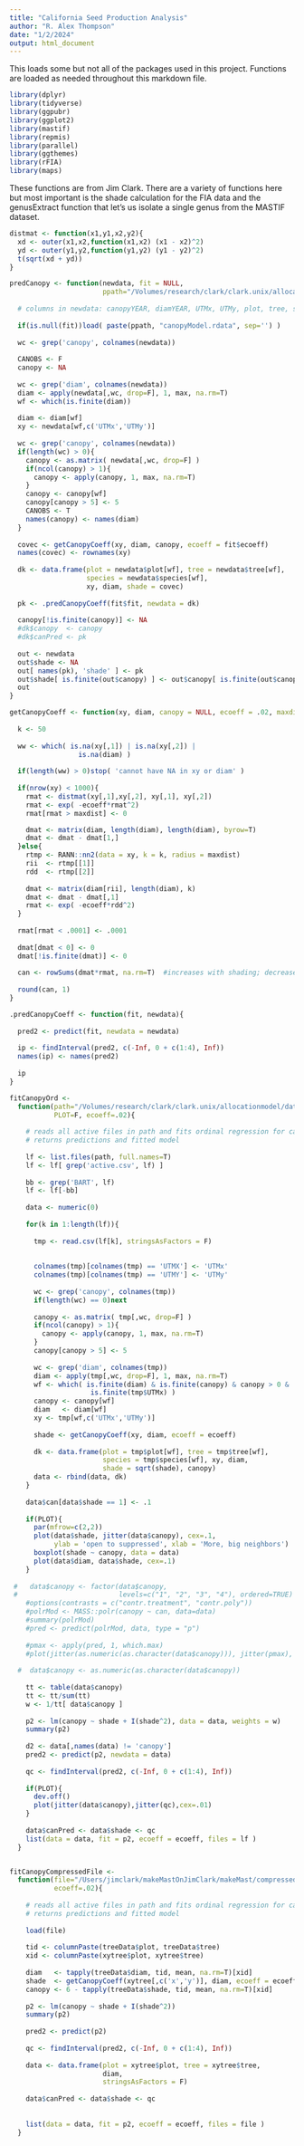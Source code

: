 ```yaml
---
title: "California Seed Production Analysis"
author: "R. Alex Thompson"
date: "1/2/2024"
output: html_document
---
```


This loads some but not all of the packages used in this project. Functions are loaded as needed throughout this markdown file. 
```r
library(dplyr)
library(tidyverse)
library(ggpubr)
library(ggplot2)
library(mastif)
library(repmis)
library(parallel)
library(ggthemes)
library(rFIA)
library(maps)

```

These functions are from Jim Clark. There are a variety of functions here but most important is the shade calculation for the FIA data and the genusExtract function that let's us isolate a single genus from the MASTIF dataset.
``` r


distmat <- function(x1,y1,x2,y2){
  xd <- outer(x1,x2,function(x1,x2) (x1 - x2)^2)
  yd <- outer(y1,y2,function(y1,y2) (y1 - y2)^2)
  t(sqrt(xd + yd)) 
}

predCanopy <- function(newdata, fit = NULL, 
                       ppath="/Volumes/research/clark/clark.unix/allocationmodel/datafiles/treesActive/"){
  
  # columns in newdata: canopyYEAR, diamYEAR, UTMx, UTMy, plot, tree, species
  
  if(is.null(fit))load( paste(ppath, "canopyModel.rdata", sep='') )
  
  wc <- grep('canopy', colnames(newdata))
  
  CANOBS <- F
  canopy <- NA
  
  wc <- grep('diam', colnames(newdata))
  diam <- apply(newdata[,wc, drop=F], 1, max, na.rm=T)
  wf <- which(is.finite(diam))
  
  diam <- diam[wf]
  xy <- newdata[wf,c('UTMx','UTMy')]
  
  wc <- grep('canopy', colnames(newdata))
  if(length(wc) > 0){
    canopy <- as.matrix( newdata[,wc, drop=F] )
    if(ncol(canopy) > 1){
      canopy <- apply(canopy, 1, max, na.rm=T)
    }
    canopy <- canopy[wf]
    canopy[canopy > 5] <- 5
    CANOBS <- T
    names(canopy) <- names(diam)
  }
  
  covec <- getCanopyCoeff(xy, diam, canopy, ecoeff = fit$ecoeff)
  names(covec) <- rownames(xy)
  
  dk <- data.frame(plot = newdata$plot[wf], tree = newdata$tree[wf], 
                   species = newdata$species[wf],
                   xy, diam, shade = covec)
  
  pk <- .predCanopyCoeff(fit$fit, newdata = dk)
  
  canopy[!is.finite(canopy)] <- NA
  #dk$canopy  <- canopy
  #dk$canPred <- pk          
  
  out <- newdata
  out$shade <- NA
  out[ names(pk), 'shade' ] <- pk
  out$shade[ is.finite(out$canopy) ] <- out$canopy[ is.finite(out$canopy) ]
  out
}

getCanopyCoeff <- function(xy, diam, canopy = NULL, ecoeff = .02, maxdist = 30){
  
  k <- 50
  
  ww <- which( is.na(xy[,1]) | is.na(xy[,2]) |
                 is.na(diam) )
  
  if(length(ww) > 0)stop( 'cannot have NA in xy or diam' )
  
  if(nrow(xy) < 1000){
    rmat <- distmat(xy[,1],xy[,2], xy[,1], xy[,2])
    rmat <- exp( -ecoeff*rmat^2)
    rmat[rmat > maxdist] <- 0

    dmat <- matrix(diam, length(diam), length(diam), byrow=T)
    dmat <- dmat - dmat[1,]
  }else{
    rtmp <- RANN::nn2(data = xy, k = k, radius = maxdist)
    rii  <- rtmp[[1]]
    rdd  <- rtmp[[2]]
    
    dmat <- matrix(diam[rii], length(diam), k)
    dmat <- dmat - dmat[,1]
    rmat <- exp( -ecoeff*rdd^2)
  }
  
  rmat[rmat < .0001] <- .0001
  
  dmat[dmat < 0] <- 0
  dmat[!is.finite(dmat)] <- 0
  
  can <- rowSums(dmat*rmat, na.rm=T)  #increases with shading; decreases with canopy
  
  round(can, 1)
}

.predCanopyCoeff <- function(fit, newdata){
  
  pred2 <- predict(fit, newdata = newdata)
  
  ip <- findInterval(pred2, c(-Inf, 0 + c(1:4), Inf))
  names(ip) <- names(pred2)
  
  ip
}

fitCanopyOrd <- 
  function(path="/Volumes/research/clark/clark.unix/allocationmodel/datafiles/treesActive",
           PLOT=F, ecoeff=.02){
    
    # reads all active files in path and fits ordinal regression for canopy
    # returns predictions and fitted model
    
    lf <- list.files(path, full.names=T)
    lf <- lf[ grep('active.csv', lf) ]
    
    bb <- grep('BART', lf)
    lf <- lf[-bb]
    
    data <- numeric(0)
    
    for(k in 1:length(lf)){
      
      tmp <- read.csv(lf[k], stringsAsFactors = F)
      
      
      colnames(tmp)[colnames(tmp) == 'UTMX'] <- 'UTMx'
      colnames(tmp)[colnames(tmp) == 'UTMY'] <- 'UTMy'
      
      wc <- grep('canopy', colnames(tmp))
      if(length(wc) == 0)next
      
      canopy <- as.matrix( tmp[,wc, drop=F] )
      if(ncol(canopy) > 1){
        canopy <- apply(canopy, 1, max, na.rm=T)
      }
      canopy[canopy > 5] <- 5
      
      wc <- grep('diam', colnames(tmp))
      diam <- apply(tmp[,wc, drop=F], 1, max, na.rm=T)
      wf <- which( is.finite(diam) & is.finite(canopy) & canopy > 0 &
                    is.finite(tmp$UTMx) )
      canopy <- canopy[wf]
      diam   <- diam[wf]
      xy <- tmp[wf,c('UTMx','UTMy')]
      
      shade <- getCanopyCoeff(xy, diam, ecoeff = ecoeff)
      
      dk <- data.frame(plot = tmp$plot[wf], tree = tmp$tree[wf],
                       species = tmp$species[wf], xy, diam, 
                       shade = sqrt(shade), canopy)
      data <- rbind(data, dk)
    }
    
    data$can[data$shade == 1] <- .1
    
    if(PLOT){
      par(mfrow=c(2,2))
      plot(data$shade, jitter(data$canopy), cex=.1, 
           ylab = 'open to suppressed', xlab = 'More, big neighbors')
      boxplot(shade ~ canopy, data = data)
      plot(data$diam, data$shade, cex=.1)
    }
    
 #   data$canopy <- factor(data$canopy, 
 #                         levels=c("1", "2", "3", "4"), ordered=TRUE)
    #options(contrasts = c("contr.treatment", "contr.poly"))
    #polrMod <- MASS::polr(canopy ~ can, data=data) 
    #summary(polrMod)
    #pred <- predict(polrMod, data, type = "p")
    
    #pmax <- apply(pred, 1, which.max)
    #plot(jitter(as.numeric(as.character(data$canopy))), jitter(pmax), cex=.1)
    
  #  data$canopy <- as.numeric(as.character(data$canopy))
    
    tt <- table(data$canopy)
    tt <- tt/sum(tt)
    w <- 1/tt[ data$canopy ]
    
    p2 <- lm(canopy ~ shade + I(shade^2), data = data, weights = w)
    summary(p2)
    
    d2 <- data[,names(data) != 'canopy']
    pred2 <- predict(p2, newdata = data)
    
    qc <- findInterval(pred2, c(-Inf, 0 + c(1:4), Inf))
    
    if(PLOT){
      dev.off()
      plot(jitter(data$canopy),jitter(qc),cex=.01)
    }
    
    data$canPred <- data$shade <- qc
    list(data = data, fit = p2, ecoeff = ecoeff, files = lf )
  }


fitCanopyCompressedFile <- 
  function(file="/Users/jimclark/makeMastOnJimClark/makeMast/compressedFiles/europe/belledone/BACHAT1.rdata",
           ecoeff=.02){
    
    # reads all active files in path and fits ordinal regression for canopy
    # returns predictions and fitted model
    
    load(file)
    
    tid <- columnPaste(treeData$plot, treeData$tree)
    xid <- columnPaste(xytree$plot, xytree$tree)
    
    diam   <- tapply(treeData$diam, tid, mean, na.rm=T)[xid]
    shade  <- getCanopyCoeff(xytree[,c('x','y')], diam, ecoeff = ecoeff)
    canopy <- 6 - tapply(treeData$shade, tid, mean, na.rm=T)[xid]
    
    p2 <- lm(canopy ~ shade + I(shade^2)) 
    summary(p2)
    
    pred2 <- predict(p2)
    
    qc <- findInterval(pred2, c(-Inf, 0 + c(1:4), Inf))
    
    data <- data.frame(plot = xytree$plot, tree = xytree$tree,
                       diam,
                       stringsAsFactors = F)
                       
    data$canPred <- data$shade <- qc
    
    
    list(data = data, fit = p2, ecoeff = ecoeff, files = file )
  }
    


















# TOF

extractPlot <- function( inputs, plot, taxa, plotData ){
  
  xytree <- NULL
  inputs$treeData <- inputs$treeData[ inputs$treeData$plot == plot, ]
  specNames <- inputs$specNames <- sort( unique( inputs$treeData$species ) )
  
  inputs$priorTable <- inputs$priorTable[ drop=F, specNames, ]
  
  if( !is.null( inputs$xytree ) ){
    
    g1 <- stri_locate_first_regex(specNames, "[A-Z]")
    gen <- substr( specNames, 1, g1 - 1 )
    unkn <- unique( paste( gen, 'UNKN', sep = '' ) )
    
    inputs$xytree   <- inputs$xytree[ inputs$xytree$plot == plot, ]
    inputs$xytrap   <- inputs$xytrap[ inputs$xytrap$plot  == plot, ]
    inputs$seedData <- inputs$seedData[ inputs$seedData$plot == plot, ]
    
    dcols <- colnames( inputs$seedData )
    seeds <- c( specNames, unkn )
    scols <- colnames(inputs$seedData)
    scols <- scols[ scols %in% seeds ]
    
    inputs$seedData <- inputs$seedData[,c('plot','trap','year','area','active', scols ) ]
    inputs$seedNames <- scols
  }
  taxa <- taxa[specNames, ]
  plotData <- plotData[ drop = F, match( plot, plotData$plot), ]
  list( inputs = inputs, plotData = plotData, taxa = taxa )
}


extractGenus <- function( inputs, taxa, plotData, genus = NULL ){
  
  xytree <- NULL
  
  taxa$genus <- tolower( taxa$genus )
  if( is.null( genus ) )genus <- sort( unique( taxa$genus ) )
  genus      <- tolower( genus )
  specNames  <- rownames( taxa )[taxa$genus %in% genus ]
  tplots     <- sort( unique( inputs$treeData$plot ) )
  plotData   <- plotData[ plotData$plot %in% tplots, ]
  
  inputs$priorTable <- inputs$priorTable[ drop=F, specNames, ]
  inputs$treeData   <- inputs$treeData[ inputs$treeData$species %in% specNames, ]
  if( !is.null( inputs$xytree ) ){
    inputs$xytree   <- inputs$xytree[ inputs$xytree$plot %in% tplots, ]
    inputs$xytrap   <- inputs$xytrap[ inputs$xytrap$plot %in% tplots, ]
    inputs$seedData <- inputs$seedData[ inputs$seedData$plot %in% tplots, ]
    
    dcols <- colnames( inputs$seedData )
    scols <- character(0)
    seeds <- specNames
    for( k in 1:length(genus) ){
      seeds <- c( seeds, paste( genus, 'UNKN', sep = '' ) )
    }
    for( k in 1:length(seeds)){
      scols <- c( scols, dcols[ startsWith( dcols, seeds[k] ) ] )
    }
    inputs$seedData <- inputs$seedData[,c('plot','trap','year','area','active', scols ) ]
    inputs$seedNames <- scols
  }
  inputs$specNames <- sort( unique( inputs$treeData$species ) )
  taxa <- taxa[specNames, ]
  list( inputs = inputs, plotData = plotData, taxa = taxa )
}


obsGrid <- function( treeData, plotData ){
  
  # location of each observation
  mm <- match( inputs$treeData$plot, plotData$plot )
  ll <- plotData[mm, c('lon','lat') ]
  
  # aggregate to 1 degree grid
  loc  <- round( ll, 1 )
  ltab <- table( loc[,1], loc[,2] ) # no. observation at each grid point
  wtab <- which( ltab > 0, arr.ind = T )
  
  nobs <- ltab[ wtab ]
  xy   <- cbind( rownames( ltab )[wtab[,1]], colnames( ltab )[wtab[,2]] )
  effort <- data.frame( lon = as.numeric( xy[,1] ),
                        lat = as.numeric( xy[,2] ),
                        nobs )
  
  # assign colorRamp, low to high
  ramp  <- c('#fdbb84','#fc8d59','#7f0000')
  zlevs <- 1:10
  icol  <- findInterval( log(1 + effort$nobs), zlevs ) + 1
  zlevs <- zlevs[ zlevs <= max(icol) ]
  cvals <- colorRampPalette( ramp )( max( icol ) )
  effort$cols  <- cvals[ icol ]
  effort
}

xy2area <- function(xy){  # convex hull and polygon area
  
  require(splancs)
  
  wf <- which( is.finite( xy[,1] ) & is.finite( xy[,2] ) )
  
  ctmp <- as.matrix( xy[ drop = F, wf, ] )
  hull <- ctmp[ chull( ctmp ), ]
  area <- areapl( hull )
  
  list(hull = hull, area = area)
}


inside <- function( x, lo, hi ){
  x >= lo & x <= hi 
}

shadeClassSize <- function(plot, diam){
  
  logBA <- log(pi*(diam/2)^2)            # per plot, not per area
  nbin <- 4
  bins <- c(0, .4, .9, 1)
  stab <- tapply( logBA, list( plot = plot), quantile, bins )
  binsBA <- t( matrix( as.matrix(unlist(stab)), nbin, length(stab)) )
  rownames(binsBA) <- names(stab)
  colnames(binsBA) <- bins
  
  bi  <- binsBA[ plot, ] 
  blo <- bhi <- logBA*0
  for(k in 1:nbin){
    bi[ bi[,k] < logBA, k] <- Inf
  }
  shade <- 6 - apply(bi, 1, which.min)
  
  # trees per plot
  tpp <- tapply( logBA*0 + 1, plot, sum )
  tpp <- tpp[ plot ]
  shade[ tpp == 1 & shade < 3 ] <- 1
  
  shade
}

treeDataChecks <- function( treeData, pcols ){
  
  if( max( treeData$diam, na.rm=T ) > 700 ){
    print( fileSeed[k] )
    cat( paste( '\nMaximum tree diameter:', max( treeData$diam, na.rm=T ), '\n' ) )
    stop( 'diameter too large' )
  }
  treeData$species <- nameFix( treeData$species )
  treeData$year <- factor2integer( treeData$year )
  
  treeData$genus  <- genus
  treeData$treeID <- columnPaste( treeData$plot,treeData$tree )
  
  if( 'cropFraction' %in% colnames( treeData ) ){
    treeData$cropFraction <- as.numeric( treeData$cropFraction )
    
    wf <- which( is.finite( treeData$cropFraction ) )
    
    if( length( wf ) > 0 ){
      rf <- range( treeData$cropFraction, na.rm=T )
      if( rf[2] > 1 ){
        warning( 'cropFraction too large' )
        wrf <- which( treeData$cropFraction > 1 )
        treeData$cropFraction[wrf] <- treeData$cropFraction[wrf]/100
      }
    }
  }
  
  treeData$tree <- as.character( treeData$tree )
  treeData$plot <- as.character( treeData$plot )
  wf <- which( sapply( treeData, is.factor ) )
  if( length( wf ) > 0 )for( z in wf )treeData[[z]] <- as.character( treeData[[z]] )
  
  treeData <- firstLast2treeData( treeData )
  treeData$diam <- diamFill( treeData )
  
  wd <- which( treeData$diam <= 0 )
  if( length( wd ) > 0 )treeData$diam[wd] <- NA
  
  wna <- which( is.na( treeData$diam ) )
  
  if( length( wna ) > 0 ){        
    
    treeID <- columnPaste( treeData$plot,treeData$tree )
    
    # interpolate missing diameters
    ii <- as.character( treeID )
    jj <- treeData$year
    jtimes <- sort( unique( jj ) )
    i  <- unique( ii )
    
    icol <- match( ii,i )
    jcol <- match( jj,jtimes )
    ijFull <- matrix( 0,length( i ),length( jtimes ) )
    ijFull[ cbind( icol,jcol ) ] <- treeData$diam
    
    maxVal <- max( treeData$diam, na.rm=T ) + 1
    
    jmat <- ijFull*0
    
    if( ncol( jmat ) > 1 ){
      for( i in 1:nrow( ijFull ) ){
        rr <- range( ijFull[i,], na.rm=T )
        rr[1] <- rr[1] - .3
        rr[2] <- rr[2] + .3
        jmat[i,] <- .interp( ijFull[i,],INCREASING=T,
                             minVal=rr[1],maxVal=rr[2],defaultValue=NULL )
      }
    }
    jmat[jmat < 0] <- 0
    
    wf <- which( is.finite( ijFull ) )
    jmat[wf] <- ijFull[wf]
    jmat <- round( jmat,2 )
    
    treeData$diam <- jmat[ cbind( icol,jcol ) ]
  }
  
  if( !'repr' %in% colnames( treeData ) )treeData$repr <- NA
  if( !'repMu' %in% colnames( treeData ) )treeData$repMu <- NA
  if( !'repSd' %in% colnames( treeData ) )treeData$repSd <- NA
  
  if( is.character( treeData$cropFraction ) )stop( 'cropFraction 0' )##########
  
  if( genus == 'pinus' & !'serotinous' %in% colnames( treeData ) )
    treeData$serotinous <- 0
  
  if( 'cropFraction' %in% colnames( treeData ) ){
    if( !'cropFractionSd' %in% colnames( treeData ) ){
      treeData$cropFractionSd <- NA
      wm <- which( is.finite( treeData$cropFraction ) )
      fs <- .5*dbeta( treeData$cropFraction[wm], .1,2 ) + 1e-3
      treeData$cropFractionSd[wm] <- fs
    }
  }
  
  cc <- which( !pcols %in% colnames( treeData ) )
  if( length( cc ) > 0 ){
    for( p in cc ){
      pc <- matrix( NA, nrow( treeData ), 1 )
      colnames( pc ) <- pcols[p]
      treeData <- cbind( treeData, pc )
    }
  }
  
  treeData
}

censoredSeedCols <- function( seedData, seedNames ){
  
  minmax <- unique( c( grep( '_min', colnames( seedData ) ), 
                       grep( '_max', colnames( seedData ) ) ) ) # min/max cols
  snames   <- unique( c( colnames( seedData )[minmax], seedNames ) )
  newSeeds <- .replaceString( colnames( seedData )[minmax],'_min','' )
  newSeeds <- .replaceString( newSeeds,'_max','' )
  newSeeds <- sort( unique( newSeeds ) )
  newSeeds <- newSeeds[!newSeeds %in% colnames( seedData )]
  if( length( newSeeds ) > 0 ){
    snew <- matrix( NA,nrow( seedData ),length( newSeeds ) )
    colnames( snew ) <- newSeeds
    seedData <- cbind( seedData, snew )
  }
  seedData
}


firstLast2treeData <- function( treeData ){
  
  FIRST <- 'firstYr' %in% colnames( treeData )
  LAST  <- 'lastYr' %in% colnames( treeData )
  
  if( !FIRST ){
    firstPl <- tapply( treeData$year, treeData$plot, min )
    firstTr <- tapply( treeData$year, treeData$treeID, min )
    firstTr <- firstTr[ match( treeData$treeID, names( firstTr ) ) ]
    firstPl <- firstPl[ match( treeData$plot, names( firstPl ) ) ]
    firstYr <- firstPl
    wy   <- which( ( firstTr - firstPl ) > 10 )
    if( length( wy ) > 0 ){
      firstPl[ wy ] <- firstTr[ wy ] - 5
    }
    treeData$firstYr <- firstPl
  }
  
  if( !LAST ){
    lastPl <- tapply( treeData$year, treeData$plot, max )
    lastTr <- tapply( treeData$year, treeData$treeID, max )
    lastTr <- lastTr[ match( treeData$treeID, names( lastTr ) ) ]
    lastPl <- lastPl[ match( treeData$plot, names( lastPl ) ) ]
    lastYr <- lastPl
    wy   <- which( ( lastPl - lastTr ) > 10 )
    if( length( wy ) > 0 ){
      lastYr[ wy ] <- lastTr[ wy ] + 1
    }
    treeData$lastYr <- lastYr
  }
  treeData
}


combineSeedNamesOld <- function( sdata, snames, cseed=NULL ){
  
  if( is.null( cseed ) )
    return( list( seedNames = snames, seedData = sdata ) )
  
  from <- cseed[,1]
  to   <- cseed[,2]
  
  c1 <- matrix( paste( from,'_min',sep='' ), ncol=1 )
  c2 <- matrix( paste( from,'_max',sep='' ), ncol=1 )
  
  cnew <- rbind( cbind( c1, to ), cbind( c2, to ) )
  
  cmb <- rbind( cbind( from, to ) , cnew )
  
  wmm <- grep( '_min_min',cmb[,1] )
  if( length( wmm ) > 0 ){
    cmb[wmm,1] <- .replaceString( cmb[wmm,1], '_min_min','_min' )
  }
  wmm <- grep( '_min_max',cmb[,1] )
  if( length( wmm ) > 0 ){
    cmb[wmm,1] <- .replaceString( cmb[wmm,1], '_min_max','_min' )
  }
  cmb <- cmb[!duplicated( cmb[,1] ),]
  cmb <- cmb[order( cmb[,1] ),]
  
  smb1 <- paste( snames,'_min',sep='' )
  smb2 <- paste( snames,'_max',sep='' )
  smb  <- c( snames, smb1, smb2 )
  
  wmm <- grep( '_min_min',smb )
  if( length( wmm ) > 0 ){
    smb[wmm] <- .replaceString( smb[wmm], '_min_min','_min' )
  }
  wmm <- grep( '_min_max',smb )
  if( length( wmm ) > 0 ){
    smb[wmm] <- .replaceString( smb[wmm], '_min_max','_min' )
  }
  smb <- smb[!duplicated( smb )]
  
  ww <- which( smb %in% cmb[,'from'] )
  if( length( ww ) == 0 | is.null( cmb ) )
    return( list( seedNames = snames, seedData = sdata ) )
  
  mm <- match( smb[ww], cmb[,'from'] )
  
  # sall <- smb[-mm]
  
  for( k in 1:length( mm ) ){
    fromk <- cmb[mm[k],'from']
    tok   <- cmb[mm[k],'to']
    smb[ww[k]] <- tok
    if( !tok %in% colnames( sdata ) & fromk %in% colnames( sdata ) ){
      colnames( sdata )[colnames( sdata ) == fromk] <- tok
      next
    }
    if( tok %in% colnames( sdata ) & fromk %in% colnames( sdata ) ){
      sdata[ ,tok ] <- sdata[ ,tok ] +
        sdata[ ,fromk ]
    }else{
      colnames( sdata )[colnames( sdata ) == fromk] <- tok
    }
  }
  
  wm <- which( colnames( sdata ) %in% cmb[,'from'] )
  if( length( wm ) > 0 )sdata <- sdata[,-wm]
  
  seedNames <- snames[!duplicated( snames )]
  seedNames <- seedNames[seedNames %in% colnames( sdata )]
  
  list( seedNames = seedNames, seedData = sdata )
}

combineSpecies <- function( specVec, specNames = NULL, combineSpecs = NULL ){
  
  if( is.null( combineSpecs ) )
    return( list( specNames = specNames, species = specVec ) )
  
  if( !is.character( specVec ) )specVec <- as.character( specVec )
  
  if( is.null( specNames ) )specNames <- sort( unique( specVec ) )
  
  if( !is.null( combineSpecs ) ){
    wf <- which( combineSpecs[,'from'] %in% as.character( specVec ) )
    if( length( wf ) > 0 ){
      specs <- as.character( specVec )
      for( m in wf ){
        ws <- which( specs == combineSpecs[m,'from'] )
        specs[ws] <- combineSpecs[m,'to']
      }
      #    specVec <- as.factor( specs )
      specVec <- specs
    }
    specNames <- sort( unique( as.character( specVec ) ) )
  }
  list( specNames = specNames, species = specVec )
}

checkTreeVars <- function( tfile, tdata, numCols, grpCols, CHECKEMPTY = F ){
  
  # numCols - not with year reference
  # grpCols - have year reference, e.g., diam2019
  
  cc <- numCols[ numCols %in% colnames( tdata ) ]
  if( length( cc ) > 0 ){
    ww <- which( !sapply( tdata[,cc], is.numeric ) )
    vv <- which( sapply( tdata[,cc], is.logical ) )
    if( length( ww ) > 0 ){
      print( tfile )
      print( cc[ww] )
    }
  }
  
  # these are empty columns
  if( CHECKEMPTY ){
    for( m in 1:length( grpCols ) ){
      wm <- grep( grpCols[m], colnames( tdata ) )
      
      if( length( wm ) == 0 )next
      
      vv <- which( sapply( tdata[,wm], is.logical ) )
      
      if( length( vv ) > 0 ){
        print( tfile )
        print( paste( 'this column appears to be empty, fix:',names( vv ) ) )
        tdata <- tdata[,!colnames( tdata ) %in% names( vv )]
      }
    }
    
    
    # these are non-numeric columns
    
    for( m in 1:length( grpCols ) ){
      wm <- grep( grpCols[m], colnames( tdata ) )
      
      if( length( wm ) == 0 )next
      if( length( wm ) == 1 & !is.numeric( tdata[,wm] ) )ww <- wm
      if( length( wm ) > 1 )ww <- which( !sapply( tdata[,wm], is.numeric ) )
      if( length( ww ) == 0 )next
      
      print( tfile )
      print( paste( 'this column could be empty, remove:',names( ww ) ) )
      tdata <- tdata[,!colnames( tdata ) %in% names( ww )]
    }
  }
  
  tdata
}

nameFix <- function( specVec ){
  
  nn <- rbind( c( 'acerBarb', 'acerFloridan' ), 
               c( 'acerCampestri', 'acerCampestr' ),
               c( 'acerNigra', 'acerNigru' ), 
               c( 'acerSacc', 'acerSaccharum' ), 
               c( 'caryGlab', 'caryaGlabra' ),
               c( 'caryTome', 'caryaAlba' ), 
               c( 'cornusPacifica', 'cornusNuttalli' ),
               c( 'corylusAvelana', 'corylusAvellana' ), 
               c( 'franExce', 'fraxinusExcelsior' ), 
               c( 'fraxinusExelsior', 'fraxinusExcelsior' ), 
               c( 'neeaAff.flor', 'neeaFloribun' ),
               c( 'piceStro', 'pinusStrobus' ), 
               c( 'pouteriaTortaGla', 'pouteriaTorta' ),
               c( 'querCocc', 'quercusCoccinea' ), 
               c( 'querMacr', 'quercusMacrocarp' ), 
               c( 'querPrin', 'quercusMontana' ),
               c( 'quercusPrinus', 'quercusMontana' ), 
               c( 'pinuStro', 'pinusStrobus' ), 
               c( 'popuTrem', 'populusTremuloi' ),
               c( 'sorbusAria', 'ariaEdulis' ),
               c( 'thugOcci', 'thujaOccident' ) )
  
  for( j in 1:nrow( nn ) ){
    jn <- which( specVec == nn[j,1] )
    if( length( jn ) == 0 )next
    specVec <- .replaceString( specVec, nn[j,1], nn[j,2] )
  }
  specVec
}

columnSplit <- function( vec, sep = '_', ASFACTOR = F, ASNUMERIC = FALSE, 
                         LASTONLY = FALSE ){
  
  vec <- as.character( vec )
  nc  <- length( strsplit( vec[ 1], sep, fixed = TRUE )[[ 1]] )
  
  mat <- matrix( unlist( strsplit( vec, sep, fixed = TRUE ) ), ncol = nc, byrow = TRUE )
  if( LASTONLY & ncol( mat ) > 2 ){
    rnn <- mat[, 1]
    for( k in 2:( ncol( mat )-1 ) ){
      rnn <- columnPaste( rnn, mat[, k] )
    }
    mat <- cbind( rnn, mat[, ncol( mat )] )
  }
  if( ASNUMERIC ){
    mat <- matrix( as.numeric( mat ), ncol = nc )
  }
  if( ASFACTOR ){
    mat <- data.frame( mat )
  }
  if( LASTONLY )mat <- mat[, 2]
  mat
}


columnPaste <- function( c1, c2, sep='-', NOSPACE = FALSE ){
  
  c1    <- as.character( c1 )
  c2    <- as.character( c2 )
  if( NOSPACE ){
    c1   <- .replaceString( c1, ' ', '' )
    c2   <- .replaceString( c2, ' ', '' )
  }
  c12   <- apply( cbind( c1, c2 ) , 1, paste0, collapse=sep )
  
  c12
}


.replaceString <- function( xx, now='_', new=' ' ){  #replace now string in vector with new
  
  if( !is.character( xx ) )xx <- as.character( xx )
  
  ww <- grep( now,xx,fixed  = TRUE )
  if( length( ww ) == 0 )return( xx )
  
  if( length( new ) == 1 ){
    for( k in ww ){
      s  <- unlist( strsplit( xx[k],now,fixed  = TRUE ) )
      ss <- s[1]
      if( length( s ) == 1 )ss <- paste( ss,new,sep='' )
      if( length( s ) > 1 )for( kk in 2:length( s ) ) ss <- paste( ss,s[kk],sep=new )
      xx[k] <- ss
    }
  }else{
    # new is a vector
    s  <- unlist( strsplit( xx,now,fixed  = TRUE ) )
    nx <- length( xx )
    nc <- length( s )/length( xx )
    
    ss <- matrix( s, ncol=nc, byrow  = TRUE )
    nl <- nchar( ss[1,] )
    
    if( nl[1] == 0 )ss <- paste( new, ss[,2], sep='' )
    if( nl[2] == 0 )ss <- paste( ss[,1], new, sep='' )
    
    xx <- ss
  }
  xx
}


getEcoReg <- function( tdata, 
                       rpath = "/Users/jimclark/makeMastOnJimClark/ecoRegionFiles/WWFecoRegions" ){
  
  
  #https://www.worldwildlife.org/publications/terrestrial-ecoregions-of-the-world
  # tdata has plot, lon, lat
  
  require( maptools )
  require( ggmap )
  require( rgeos )
  require( sp )
  require( rgdal )
  
  tdata$plot <- as.character( tdata$plot )
  
  pnow <- getwd( )
  
  plots <- unique( tdata$plot )
  mm    <- match( plots, tdata$plot )
  
  dat   <- data.frame( Longitude = tdata$lon[mm], Latitude = tdata$lat[mm],
                       names = tdata$plot[mm] )
  wkeep <- which( is.finite( dat$Longitude ) )
  dat <- dat[wkeep,]
  coordinates( dat ) <- ~ Longitude + Latitude
  
  setwd( rpath )
  wwf <- readOGR( ".", "wwf_terr_ecos" )
  
  proj4string( dat ) <- CRS( "+proj=longlat" )
  
  wwf3 <- spTransform( dat, proj4string( wwf ) )
  dat$ecoRegWWF <- over( wwf3, wwf )$ECO_NAME 
  dat$ecoCode <- over( wwf3, wwf )$eco_code 
  
  dat$ecoRegWWF <- shortEcoReg( dat$ecoRegWWF )
  ecoReg <- as.character( dat$ecoRegWWF )
  
  setwd( pnow )
  
  kk <- match( tdata$plot, plots )
  ecoReg[kk]
}

UTM2latlon <- function( xy, zone = NULL, lon = NULL, southern = FALSE ){
  
  #xy has 2 columns or 3 columns, x, y, zone
  
  if( ncol( xy ) == 2 ){
    if( is.null( zone ) & is.null( lon ) )stop( 'zone or lon must be specified' )
    if( is.null( zone ) )zone <- long2UTMZone( lon )
    xy <- cbind( xy, zone )
  }
  
  if( length( southern ) == 1 )southern <- rep( southern, nrow( xy ) )
  
  require( rgdal )
  
  colnames( xy ) <- c( "x","y","zone" )
  
  zones <- sort( unique( xy[,'zone'] ) )
  
  ll <- xy[drop=F,,1:2]
  
  for( j in zones ){
    
    wj  <- which( xy[,'zone'] == j )
    xyj <- as.data.frame( xy[drop=F, wj,] )
    
    ws <- which( southern[wj] )
    wn <- which( !southern[wj] )
    
    if( length( ws ) > 0 ){
      xys <- as.data.frame( xyj[drop=F,ws,] )
      
      coordinates( xys ) <- c( "x", "y" )
      cstring <- paste( '+proj=utm +zone=', j,' +ellps=WGS84 +south', sep='' )
      upoints <- suppressWarnings( SpatialPoints( coords=xys,
                                                  proj4string=CRS( cstring ) ) )
      
      ut <- suppressWarnings( spTransform( upoints, 
                                           CRS( "+proj=longlat +ellps=WGS84 +south" ) ) ) # ll to utm
      ut <- as.data.frame( ut )
      
      ll[wj[ws],1:2] <- ut
    }
    if( length( wn ) > 0 ){
      xys <- as.data.frame( xyj[drop=F,wn,] )
      coordinates( xys ) <- c( "x", "y" )
      cstring <- paste( '+proj=utm +zone=', j,' +ellps=WGS84 +north', sep='' )
      upoints <- suppressWarnings( SpatialPoints( coords=xys,
                                                  proj4string=CRS( cstring ) ) )
      ut <- suppressWarnings( spTransform( upoints, 
                                           CRS( "+proj=longlat +ellps=WGS84 +north" ) ) ) # ll to utm
      ut <- as.data.frame( ut )
      ll[wj[wn],1:2] <- as.matrix( ut )
    }
  }
  colnames( ll ) <- c( 'lon','lat' )
  ll
}

spacedVector <- function( x, y, newx, window = 3 ){
  
  if( length( y ) < window ){
    warning( 'short y could not be spaced' )
    return( cbind( x, y ) )
  }
  
  newy <- newx*0
  dx <- diff( range( newx ) )
  
  for( i in 1:length( newx ) ){
    
    xi <- newx[i]
    wi <- numeric( 0 )
    win <- window/2
    while( length( wi ) < 3 ){
      win <- win*1.2
      wi <- which( x > ( xi - win ) & x < ( xi + win ) )
    }
    xx <- x[ wi ]
    wt <- 1/( abs( xx - xi )^2 + dx/10000 )
    yi <- sum( y[wi]*wt )/sum( wt )
    newy[i] <- yi
  }
  
  cbind( newx, newy )
}


mergeMat <- function( specSite, specBySite ){
  
  if( length( specSite ) == 0 )return( specBySite )
  
  asite <- sort( unique( c( colnames( specSite ),colnames( specBySite ) ) ) )
  aspec <- sort( unique( c( rownames( specSite ),rownames( specBySite ) ) ) )
  
  tmat  <- matrix( 0, length( aspec ), length( asite ) )
  colnames( tmat ) <- asite
  rownames( tmat ) <- aspec
  tmat[rownames( specBySite ),colnames( specBySite )] <- 
    tmat[rownames( specBySite ),colnames( specBySite )] + specBySite
  tmat[rownames( specSite ),colnames( specSite )] <- 
    tmat[rownames( specSite ),colnames( specSite )] + specSite
  tmat <- tmat[,order( colnames( tmat ) )]
  tmat <- tmat[order( rownames( tmat ) ),]
  tmat
}


getSeedTraits <- function( specNames, code = 'code8', region = NULL,
                           file = "/Users/jimclark/Documents/makeMastOnJimClark/traitsByGroup/plantTraits.csv" ){
  
  # code = 'code4', 'code8'
  traitTable <- read.csv( file, stringsAsFactors=F )
  
  # code8 <- species2code( traitTable$genus, traitTable$specEpith, length = 8 )
  # traitTable <- traitTable[,!colnames( traitTable ) == 'code7']
  # traitTable <- cbind( code8, traitTable )
  # write.csv( traitTable, file = file, row.names = F, quote = F )
  
  
  if( !code %in% colnames( traitTable ) ){
    
    length <- as.numeric( substring( code, 5 ) )
    
    variableSearch <- NULL
    if( !is.null( region ) )variableSearch <- list( region = region )
    spec <- code2species( specNames, variableSearch = variableSearch )
    gg   <- columnSplit( spec, ' ' )
    specNames   <- species2code( gg[,1],gg[,2], length = length )
    
  }
  
  wspec <- match( specNames,traitTable[,code] )
  seedMass <- as.matrix( traitTable[wspec,'gmPerSeed',drop=F] ) # gm per seed
  rownames( seedMass ) <- specNames
  
  wna <- which( is.na( seedMass ) )
  if( length( wna ) > 0 ){
    seedMass[wna] <- mean( seedMass,na.rm=T )
  }
  
  seedMass[is.na( seedMass )] <- 1
  seedsPerFruit <- as.matrix( traitTable[wspec,'seedsPerFruit',drop=F] )
  rownames( seedsPerFruit ) <- specNames
  
  traits <- traitTable[match( specNames,traitTable[,code] ),
                       c( code,"gmPerSeed","seedsPerFruit" )]
  missSpec <- which( is.na( traits[,code] ) )
  if( length( missSpec ) > 0 )traits[,code][missSpec] <- specNames[missSpec]
  
  rownames( traits ) <- traits[,code]
  seedTraits <- traits[,c( "gmPerSeed","seedsPerFruit" )]
  
  wna <- which( is.na( seedTraits ), arr.ind=T )
  if( length( wna ) > 0 ){
    tmu <- signif( colMeans( seedTraits, na.rm=T ), 3 )
    seedTraits[ wna ] <- tmu[ wna[,2] ]
  }
  
  seedTraits[is.na( seedTraits )] <- 1
  seedTraits
}

ssPlots <- "CWT_118"
cfiles <- c("compressedFiles/east/clarkLab/pinus.Rdata", 
            "compressedFiles/east/clarkLab/quercus.Rdata")

updatePlotAreas <- function(){
  
  gt <- grep( 'ST', plotData$data )
  ssPlots <- plotData$plot[ gt ]
  ssPlots <- sort( ssPlots )
  
  cfiles <- list.files( 'compressedFiles', recursive = T, full.names = T )
  cfiles <- cfiles[ startsWith(cfiles, 'compressed') ]
  
  clist <- vector( 'list', length(ssPlots) )
  names( clist ) <-  ssPlots 
  
  for( k in 1:length(cfiles) ){
    
    xytree <- NULL
    
    load( cfiles[k], verbose = F )
    
    if( is.null( xytree ) )next
    
    print( cfiles[k] )
    
    treeData <- treeData[ treeData$plot %in% ssPlots, ]
    xytree   <- xytree[ xytree$plot %in% ssPlots, ]
    
    if( nrow(treeData) == 0 )next
    
    colnames( xytree )[colnames(xytree) == 'UTMx'] <- 'x'
    colnames( xytree )[colnames(xytree) == 'UTMy'] <- 'y'
    
    years <- min(treeData$year):max(treeData$year)
    
    
    treeData$treeID <- paste( treeData$plot, treeData$tree, sep = '-' )
    xytree$treeID   <- paste( xytree$plot, xytree$tree, sep = '-' )
    
    plotYr <- paste( treeData$plot, treeData$year, sep = '-' )
    plotYears <- sort( unique( plotYr ) )
    hull        <- vector( 'list', length( plotYears ) )
    plotHull  <- rep('', length(plotYears) )
    names(hull) <- plotYears
    #  utm             <- xytree
    
    for( j in 1:length(plotYears)){
      
      wj <- which( plotYr == plotYears[j] )
      if( length( wj ) == 0 )next
      
      ti <- treeData$treeID[ wj ]
      if( length( ti ) == 0 )next
      
      plotHull[j] <- treeData$plot[wj[1]]
      
      xy <- xytree[ match( ti, xytree$treeID ), c('x','y')]
      
      if( plotYears[j] %in% names( clist[[ plotHull[j] ]] ) ){
        cj <- clist[[ plotHull[j] ]][[ plotYears[j] ]]
        xy <- rbind( xy, cj )
      }
      
      xy <- xy[ is.finite( xy[,1] ) & is.finite( xy[,2] ),  ]
      
      hh <- xy[ chull( xy ), ]
      
      hull[[ plotYears[j] ]] <-  hh
      
      if( plotYears[j] %in% names( clist[[ plotHull[j] ]] ) ){
        clist[[ plotHull[j] ]][[ plotYears[j] ]] <- hh
      }
      
    }
    
    pj <- unique( plotHull )
    
    for( j in 1:length(pj) ){
      
      hj <- hull[ plotHull == pj[j] ]
      
      if( is.null( clist[[ pj[j] ]] ) ){
        clist[[ pj[j] ]] <- append( clist[[ pj[j] ]],  hj  )
      }
      
    }
  }
  
  areaPlotByYr <- numeric(0)
  
  for( k in 1:length( clist ) ){
    
    ck <- clist[[k]]
    if( is.null( ck ) )next
    nn <- columnSplit( names(ck), '-' )
    cm <- matrix( NA, 1, length(ck), dimnames = list( nn[1,1], nn[,2]) )
    
    for( j in 1:length(ck) ){
      if( nrow( ck[[j]] ) <= 1 ){
        cm[1,j] <- 0
      }else{
        cm[1,j] <- round( xy2area( ck[[j]] )$area/10000, 3 )
      }
    }
    areaPlotByYr <- .appendMatrix( areaPlotByYr, cm, SORT = T )
  }
  
  for( m in 2:ncol(areaPlotByYr)){
    wm <- which( areaPlotByYr[,m] == 0 )
    if( length(wm) == 0 )next
    
    areaPlotByYr[wm,m] <- areaPlotByYr[wm,m-1]
  }
  
  file <- 'areaPlotByYr.csv'
  
  current <- read.csv( file, row.names = 1 )
  colnames( current ) <- .replaceString( colnames(current), 'X', '' )
  
  wc <- which( !colnames( areaPlotByYr ) %in% colnames(current ) )
  if( length(wc) > 0 ){
    new <- matrix( NA, nrow( areaPlotByYr ), length(wc),
                   dimnames = list( rownames(areaPlotByYr), wc ))
    current <- cbind( current, new )
    current <- current[, colnames( areaPlotByYr ) ]
  }
  wc <- which( !rownames( areaPlotByYr ) %in% rownames(current ) )
  if( length(wc) > 0 ){
    new <- matrix( NA, length(wc), ncol( areaPlotByYr ),
                   dimnames = list( wc, colnames(areaPlotByYr) ))
    current <- rbind( current, new )
    current <- current[ rownames( areaPlotByYr ),  ]
  }
  
#  current[ is.na(current) ] <- 0
  
  wc <- which( areaPlotByYr != current & is.finite( as.matrix(current) ) )
  
  areaPlotByYr[ wc ] <- as.matrix( current )[wc]
  write.csv( areaPlotByYr, file = file, row.names = T )
}

.treeFormat <- function( tfile, specNames = NULL, genusName = NULL,    # in moreFunctions.R
                         changeNames = NULL, plot, reg = NULL, 
                         years = NULL, yrCols, MUSTHAVE = FALSE, keepCols = NULL, 
                         verbose = FALSE ){
  
  # if MUSTHAVE, tree rejected if any yrCols are missing
  
  newplot <- plot
  
  midCD <- c( 273890.6, 3938623.3 )  #plot center for ( x, y ) at GSNP_CD
  
  site <- unlist( strsplit( plot, '_' ) )[ 1]
  
  CSV <- endsWith( tfile, '.csv' )
  if( CSV ){
    trees <- read.csv( tfile, stringsAsFactors = FALSE )
  }else{
    trees  <- read.table( tfile, header = TRUE, stringsAsFactors = FALSE )
  }
  
  wd <- grep( 'diam', colnames( trees ) )
  
  kk <- which( sapply( trees[, wd], is.character ) )
  
  if( length( kk ) > 0 ){
    stop( paste( 'character in column', names( kk ) ) )
  }
  
  colnames( trees ) <- .replaceString( colnames(trees), 'canopy', 'shade' )
  
  trees <- trees[ !trees$species %in% c('rhododenCalendul', 'unknownUNKNOWN'), ]
  
  
  trees$species[ trees$species == "piceStro"] <- "pinusStrobus"
  trees$species[ trees$species == "acerSacc"] <- "acerSaccharum"
  trees$species[ trees$species == "querMacr"] <- "quercusMacrocarp"
  trees$species[ trees$species == 'acerNigra'] <- 'acerNigru'
  trees$species[ trees$species == 'caryTome'] <- 'caryaAlba'
  trees$species[ trees$species == 'acerBarb'] <- 'acerFloridan'
  trees$species[ trees$species == 'americanUlmus'] <- 'ulmusAmerican'
  trees$species[ trees$species == 'nigraJuniperu'] <- 'juglansNigra'
  trees$species[ trees$species == 'UNKNCarya'] <- 'caryaUNKN'
  trees$species[ trees$species == 'rubraUNKN'] <- 'ulmusRubra'
  trees$species[ trees$species == 'gymnDioc'] <- 'gymnoclaDioicus'
  
  trees$species <- .replaceString( trees$species, 'Unkn', 'UNKN' )
  trees$species <- .replaceString( trees$species, 'UNKNOWN', 'UNKN' )
  
  wu <- which( trees$species == 'UNKNUNKN' )
  if( length(wu) > 0)trees <- trees[ -wu, ]
  
  specs <- sort( unique( trees$species ) )
  mm    <- match( trees$species, specs )
  
  variableSearch <-  list( region = reg )
  if( is.null(reg) )variableSearch <- NULL
  
  spp <- code2species( specs,  variableSearch = variableSearch )
  
  if( !is.null( attr( spp, 'conflicts' ) ) ) stop( 'spp conflicts in trait file' )
  if( !is.null( attr( spp, 'missing' ) ) ) stop( 'missing spp in trait file' )
  
  gg  <- columnSplit( spp, ' ' )
  spp <- species2code( gg[, 1], gg[, 2], length = 8 )
  
  trees$species <- spp[ mm ]
  
  
  if( 'plotID' %in% colnames( trees ) )trees$plot <- trees$plotID
  if( 'individualID' %in% colnames( trees ) )trees$tree <- trees$individualID
  
  trees <- trees[ which( trees$plot == plot ), ]
  if( nrow( trees ) == 0 )return( list( yrDat = numeric( 0 ) ) )
  
  if( is.null( specNames ) & is.null( genusName ) ){
    specNames <- sort( unique( as.character( trees$species ) ) )
  }
  if( is.null( specNames ) & !is.null( genusName ) ){
    ss <- which( substr( trees$species, 1, 4 ) == substr( genusName, 1, 4 ) )
    specNames <- sort( unique( as.character( trees$species[ ss] ) ) )
  }
  
  trees$ID   <- as.character( trees$tree )
  treeID     <- columnPaste( trees$plot, trees$tree )
  
  if( 'UTMX' %in% colnames( trees ) )colnames( trees )[ colnames( trees ) == 'UTMX'] <- 'UTMx'
  if( 'UTMY' %in% colnames( trees ) )colnames( trees )[ colnames( trees ) == 'UTMY'] <- 'UTMy'
  
  if( !'UTMx' %in% colnames( trees ) )trees$UTMx <- trees$x
  if( !'UTMy' %in% colnames( trees ) )trees$UTMy <- trees$y
  
  
  # if( !'x' %in% colnames( trees ) )trees$x <- trees$UTMx
  # if( !'y' %in% colnames( trees ) )trees$y <- trees$UTMy
  
  if( plot == "GSNP_CD" ){
    trees$x <- trees$UTMx - midCD[ 1]
    trees$y <- trees$UTMy - midCD[ 2]
  }
  
  trees$x <- trees$UTMx
  trees$y <- trees$UTMy
  
  trees$plot <- newplot
  trees$species <- as.character( trees$species )
  
  if( is.null( genusName ) ){
    wj     <- which( trees$species %in% specNames & is.finite( trees$x ) &
                       is.finite( trees$y ) )
  }else{
    ww <- grep( genusName, as.character( trees$species ) )
    wj <- ww[ which( is.finite( trees$x[ ww] ) & is.finite( trees$y[ ww] ) )]
    specNames <- sort( unique( trees$species[ wj] ) )
  }
  if( length( wj ) == 0 )return( list( yrDat = numeric( 0 ) ) )
  
  trees  <- trees[ drop = FALSE, wj, ]
  
  mcol <- grep( 'diam', colnames( trees ) )
  dmm  <- suppressWarnings( max( trees[, mcol], na.rm = T ) )
  if( dmm < 0 )return( list( yrDat = numeric( 0 ) ) )
  
  wchange <- which( as.character( trees$species ) %in% changeNames[, 1] )
  if( length( wchange ) > 0 ){
    ts <- as.character( trees$species )
    wm <- match( ts[ wchange], changeNames[, 1] )
    ts[ wchange] <- changeNames[ wm, 2]
    trees$species[ wchange] <- ts[ wchange]
  }
  
  yrc <- yrCols
  ww  <- grep( 'crop', yrc )
  if( length( ww ) > 0 )yrc <- yrc[ -ww]
  
  if( MUSTHAVE ){
    
    for( k in 1:length( yrc ) ){                      
      
      tk   <- as.matrix( trees[, grep( yrc[ k], colnames( trees ) )] )
      wmin <- suppressWarnings( apply( tk, 1, min, na.rm = TRUE ) )
      wna  <- which( !is.finite( wmin ) )
      if( length( wna ) > 0 )trees <- trees[ -wna, ]
    }
    if( nrow( trees ) == 0 )return( list( yrDat = numeric( 0 ) ) )
  }
  
  # trees with multiple stems
  ID      <- as.character( trees$tree )
  dup     <- which( duplicated( ID ) )
  diamCol <- grep( 'diam', colnames( trees ) )
  
  if( length( dup ) > 0 ){
    
    for( j in dup ){
      
      idup <- which( ID == ID[ j] )
      
      ID[ idup] <- paste( ID[ idup], letters[ 1:length( idup )], sep = '' )
      trees$tree[ idup] <- ID[ idup]
    }
    trees$ID <- ID
  }
  
  ser <- c( grep( 'serotinous', colnames( trees ) ), 
            grep( 'serotinuos', colnames( trees ) ) )
  if( length( ser ) > 0 ){
    if( length( ser ) == 1 ){
      trees[, ser] <- as.character( trees[, ser] )
    }else{
      trees[, ser] <- lapply( trees[, ser], as.character )
    }
    serotinous <- rep( 0, nrow( trees ) )
    for( k in 1:length( ser ) ){
      serotinous[ is.na( trees[, ser[ k]] )] <- .2
      serotinous[ trees[, ser[ k]] == 'S'] <- 1
      serotinous[ trees[, ser[ k]] == 'B'] <- .5
    }
    trees$serotinous <- serotinous
  }
  
  dataYr <- as.numeric( columnSplit( colnames( trees )[ diamCol], 'diam' )[, 2] )
  dmat   <- trees[, diamCol, drop = F]
  dmat[ dmat > 0] <- 1
  dmat[ is.na( dmat )] <- 0
  dmat <- t( apply( dmat, 1, cumsum ) )
  
  if( length( diamCol ) == 1 ){
    fyr <- lyr <- rep( dataYr, nrow( trees ) )
  }else{
    lyr <- dataYr[ apply( dmat, 1, which.max )]
    dmat[ dmat == 0] <- Inf
    fyr <- dataYr[ apply( dmat, 1, which.min )]
  }
  
  if( !'censinyr' %in% colnames( trees ) ){
    trees$censinyr <- fyr
  }else{
    trees$censinyr <- as.numeric( trees$censinyr )
    trees$censinyr[ is.na( trees$censinyr )] <- fyr[ is.na( trees$censinyr )]
  }
  if( !'growinyr' %in% colnames( trees ) ){
    trees$growinyr <- trees$censinyr
  }else{
    trees$growinyr <- as.numeric( trees$growinyr )
  }
  if( !'deathyr' %in% colnames( trees ) ){
    trees$deathyr <- NA
  }else{
    trees$deathyr <- as.numeric( trees$deathyr )
  }
  if( !'censoryr' %in% colnames( trees ) ){
    trees$censoryr <- lyr
  }else{
    trees$censoryr <- as.numeric( trees$censoryr )
    trees$censoryr[ is.na( trees$censoryr )] <- lyr[ is.na( trees$censoryr )]
  }
  trees$firstYr <- apply( cbind( trees$censinyr, trees$growinyr ), 1, min, na.rm = T )
  trees$lastYr  <- apply( cbind( trees$censoryr, trees$deathyr ), 1, max, na.rm = T ) + 1
  trees$lastYr[ !is.finite( trees$lastYr )] <- lyr[ !is.finite( trees$lastYr )] + 1
  
  
  
  colnames( trees ) <- .replaceString( colnames( trees ), 'cropFractionSD', 'cropFractionSd' )
  
  wk <- grep( 'cropCount', colnames( trees ) )
  if( length( wk ) > 0 )yrCols <- c( yrCols, 'cropCount' )
  wk <- grep( 'cropFraction', colnames( trees ) )
  if( length( wk ) > 0 )yrCols <- c( yrCols, 'cropFraction' )
  wk <- grep( 'cropFractionSd', colnames( trees ) )
  if( length( wk ) > 0 )yrCols <- c( yrCols, 'cropFractionSd' )
  
  yrCols <- yrCols[ !duplicated( yrCols )]
  
  yrange <- numeric( 0 )
  
  for( k in 1:length( yrCols ) ){
    
    wk <- which( startsWith( colnames( trees ), yrCols[ k] ) )
    
    if( length( wk ) == 0 )next
    
    yk <- columnSplit( colnames( trees )[ wk], yrCols[ k] )[, 2]
    ww <- grep( 'Sd', yk )
    if( length( ww ) > 0 )next
    
    yk <- .replaceString( yk, 'Sd', '' )
    yrange <- c( yrange, as.numeric( yk ) )
  }
  
  wk <- which( startsWith( colnames( trees ), 'sex' ) )
  
  if( length( wk ) > 0 ){
    yk <- columnSplit( colnames( trees )[ wk], 'sex' )[, 2]
    yrange <- c( yrange, as.numeric( yk ) )
  }
  years <- min( yrange ):max( yrange )
  
  # reproduction
  
  snew <- matrix( NA, nrow( trees ), length( years ) )
  colnames( snew ) <- years
  
  scols <- as.matrix( trees[, grep( 'sex', colnames( trees ) ), drop = FALSE] )
  
  if( ncol( scols ) == 0 )scols <- NULL
  
  if( !is.null( scols ) ){
    
    ccol <- matrix( unlist( strsplit( colnames( scols ), 'sex' ) ), ncol = 2, byrow = 2 )[, 2]
    colnames( scols ) <- ccol
    
    snot <- which( scols == 'N', arr.ind = TRUE )
    srep <- which( scols == 'R' | scols == 'F', arr.ind = TRUE )
    sfem <- which( scols == 'F', arr.ind = TRUE )
    smal <- which( scols == 'M', arr.ind = TRUE )
    
    smal <- smal[ !smal[, 1] %in% sfem[, 1], ]  # female overrides male
    if( !is.matrix( smal ) )smal <- matrix( smal, 1 )
    
    matr <- repr <- matrix( NA, nrow( trees ), ncol( scols ) ) 
    colnames( matr ) <- colnames( scols )
    
    colnames( matr ) <- as.numeric( ccol )
    if( length( smal ) > 0 )repr[ smal[, 1], ] <- 0
    if( length( sfem ) > 0 )repr[ sfem[, 1], ] <- 1
    
    matr[ snot] <- 0
    matr[ srep] <- 1
    
    snew[, colnames( matr )] <- matr
  }
  
  
  yrCols <- yrCols[ yrCols != 'sex']
  fcols  <- grep( 'crop', yrCols )
  
  yrDat  <- as.data.frame( matrix( NA, length( years )*nrow( trees ), 
                                   length( yrCols ) ), 
                           stringsAsFactors = F )
  id     <- sort( unique( as.character( trees$ID ) ) )
  
  tindex <- rep( id, each = length( years ) )
  yindex <- rep( years, length( id ) )
  
  index <- columnPaste( tindex, yindex, '-' )
  
 # index <- apply( cbind( tindex, yindex ), 1, paste0, collapse = '-' )
  rownames( yrDat ) <- index
  colnames( yrDat ) <- yrCols
  
  obsDat <- yrDat[ , -fcols ]
  
  
  elev <- NA
  if( 'elev' %in% colnames( trees ) )elev <- trees[, 'elev']
  
  xytree <- trees[, c( 'UTMx', 'UTMy' )]
  colnames( xytree ) <- c( 'x', 'y' )
  id     <- apply( cbind( newplot, as.character( trees$ID ) ), 1, paste0, 
                   collapse = '-' )
  xytree <- data.frame( treeID = id, plot = newplot, tree = trees$ID, xytree )
  xytree$elev <- elev
  
  
  for( k in 1:length( yrCols ) ){                      # yrCol2017
    
    tk <- as.matrix( trees[, grep( yrCols[ k], colnames( trees ) ), drop = FALSE] )
    rownames( tk ) <- trees$tree
    if( ncol( tk ) == 0 ){
      yrDat[, k] <- NA
      next
    }
    
    if( yrCols[ k] == 'cropFraction' & length( grep( 'Sd', colnames( tk ) ) ) > 0 ){
      sdcol <- grep( 'Sd', colnames( tk ) )
      tk    <- tk[, -sdcol, drop = FALSE]
    }
    
    dmat <- matrix( NA, nrow( tk ), length( years ) )
    rownames( dmat ) <- rownames( tk )
    colnames( dmat ) <- years
    
    kk <- matrix( unlist( strsplit( colnames( tk ), yrCols[ k] ) ),
                  ncol = 2, byrow = TRUE )[, 2]
    
    yk <- as.numeric( kk )
    if( min( yk ) < min( years ) | max( yk ) > max( years ) )
      stop( '\nyears do not span diam years\n' )
    yseq <- min( yk ):max( yk )
    
    
    syr  <- trees[, 'censinyr']                             # left censored
    imat <- matrix( years, nrow( trees ), length( years ), byrow = TRUE ) 
    wmin <- which( is.finite( tk ), arr.ind = TRUE )                 # measurements exist
    
    tmp <- tapply( yk[ wmin[, 2]], list( tree = wmin[, 1], yr = wmin[, 1]*0+1 ), FUN = min )
    t2  <- matrix( NA, nrow( trees ), ncol( tmp ) )
    t2[ as.numeric( rownames( tmp ) ), ] <- tmp
    tmp <- t2
    
    syr  <- pmin( syr, tmp, na.rm = TRUE )
    
    syr  <- matrix( syr, nrow( trees ), length( years ) )           # start
    eyr  <- suppressWarnings( apply( trees[, c( 'deathyr', 'censoryr' )], 
                                     1, min, na.rm = TRUE ) )
    eyr  <- matrix( eyr, nrow( trees ), length( years ) )               # end
    eyr[ eyr == Inf] <- max( years ) 
    imat[ imat < syr | imat > eyr] <- NA
    tmat <- matrix( trees[, 'ID'], nrow( tk ), length( years ) )
    
    icol <- match( yk, years )
    irow <- rep( 1:nrow( tk ), each = length( icol ) )
    icol <- rep( icol, nrow( tk ) )
    jcol <- rep( 1:length( yk ), nrow( tk ) )
    dmat[ cbind( irow, icol )] <- tk[ cbind( irow, jcol )]   # interpolate here
    omat <- dmat                                             # observed values
    
    start <- match( suppressWarnings( apply( imat, 1, min, na.rm = TRUE ) ), years )
    end   <- match( suppressWarnings( apply( imat, 1, max, na.rm = TRUE ) ), years )
    
    wf <- which( is.finite( start ) & is.finite( end ) & end > start )
    
    if( !k %in% fcols ){
      
      if( length( wf ) > 0 ){
        minVal <- 0
        maxVal <- 400
        rr     <- 1
        tinySlope <- .0001
        if( yrCols[ k] == 'shade' ){
          minVal <- suppressWarnings( apply( dmat[ drop = FALSE, wf, ], 1, min, na.rm = T ) )
          maxVal <- suppressWarnings( apply( dmat[ drop = FALSE, wf, ], 1, max, na.rm = T ) )
          minVal[ minVal < 1 | !is.finite( minVal )] <- 1
          maxVal[ maxVal > 5 | !is.finite( maxVal )] <- 5
          rr     <- 0
          tinySlope <- NULL
        } 
        
        tmp <- .interpRows( dmat[ drop = FALSE, wf, ], 
                            startIndex = start[ wf], endIndex = end[ wf], 
                            INCREASING = T, minVal = minVal, maxVal = maxVal, 
                            defaultValue = NULL, tinySlope = tinySlope )
        dmat[ wf, ] <- round( tmp, rr )
      }
      
      if( yrCols[ k] == 'shade' ){
        maxVal <- suppressWarnings( apply( dmat[ drop = FALSE, wf, ], 1, max, na.rm = TRUE ) )
        wmm    <- which( is.finite( maxVal ) )
        mmat   <- matrix( maxVal[ wmm], length( wmm ), ncol( tmp ) )
        ww     <- which( tmp[ wmm, ] > mmat )
        tmp[ wmm, ][ ww] <- mmat[ ww]
        dmat[ wf, ] <- round( tmp )
      }
    }
    
    dvec <- dmat[ is.finite( imat ), drop = F]
    ovec <- omat[ is.finite( imat ), drop = F]
    
    it   <- tmat[ is.finite( imat )]
    iy   <- imat[ is.finite( imat )]
    inn  <- apply( cbind( it, iy ), 1, paste0, collapse = '-' )
    mm   <- match( inn, index )
    yrDat[ mm, k] <- dvec
    if( yrCols[k] %in% colnames( obsDat) )obsDat[ mm, yrCols[k] ] <- ovec
  }
  
  colnames( obsDat ) <- paste( colnames( obsDat ), 'obs', sep = '_' )
  yrDat <- cbind( yrDat, obsDat )
  
  mm <- match( tindex, trees[, 'tree'] )
  
  spec <- trees[ mm, 'species']
  repr <- rep( NA, nrow( yrDat ) )
  repr[ match( inn, index )] <- snew[ is.finite( imat )]
  if( 'cropCount' %in% colnames( yrDat ) ){
    repr[ yrDat$cropCount > 0] <- 1
  }
  
  treeID <- columnPaste( newplot, tindex )
  yrDat <- data.frame( plot = newplot, treeID = treeID, tree = tindex, species = spec, 
                       year = yindex, 
                       repr = repr, yrDat, stringsAsFactors = F )
  if( length( keepCols ) > 0 )
    yrDat <- cbind( yrDat, trees[, keepCols] )
  
  if( 'taxonID' %in% colnames( trees ) )yrDat$taxonID <- trees[ mm, 'taxonID']
  if( !'survey' %in% colnames( trees ) )trees$survey <- 'DUKE'
  if( 'survey' %in% colnames( trees ) ){
    yrDat$survey <- trees[ mm, 'survey']
    yrDat$x <- trees[ mm, 'x']
    yrDat$y <- trees[ mm, 'y']
    yrDat$UTMx <- trees[ mm, 'UTMx']
    yrDat$UTMy <- trees[ mm, 'UTMy']
  }
  if( 'serotinous' %in% colnames( trees ) )yrDat$serotinous[ mm] <- trees$serotinous[ mm]
  
  if( MUSTHAVE )yrDat <- yrDat[ is.finite( yrDat$diam ) & yrDat$diam > 1, ]
  xytree <- xytree[ xytree$treeID %in% yrDat$treeID, ]
  
  rownames( yrDat ) <- NULL
  
  # yrDat <- yrDat[ drop = FALSE, is.finite( yrDat$diam ), ]
  xytree <- xytree[ xytree$treeID %in% yrDat$treeID, ]
  
  rownames( yrDat ) <- columnPaste( yrDat$treeID, yrDat$year, '_' )
  
  yrDat$firstYr <- trees$firstYr[ mm]
  yrDat$lastYr  <- trees$lastYr[ mm]
  
  yrDat <- yrDat[ yrDat$year >= yrDat$firstYr & yrDat$year <= yrDat$lastYr, ]
  
  colnames( yrDat )[ colnames( yrDat ) == 'canopy'] <- 'shade'
  
  wc <- which( duplicated( colnames( yrDat) ) )
  
  if( length(wc) > 0 ){
    
    for( k in 1:length(wc) ){
      cc <- which( colnames(yrDat) == colnames(yrDat)[wc[k]] )
      cnew <- as.matrix( yrDat[, cc] )
      cnew <- apply( cnew, 1, mean, na.rm = T )
      cnew[ !is.finite(cnew) ] <- NA
      yrDat[,cc[1]] <- cnew
    }
    yrDat <- yrDat[,-wc]
  }
  yrDat <- yrDat[ order( yrDat$treeID, yrDat$year ), ]
  
  list( yrDat = yrDat, xytree = xytree[, c( 'plot', 'tree', 'treeID', 'x', 'y', 'elev' )] )
}


growthFromTreeByYear <- function( mat ){
  
  yvec <- c(1:ncol(mat))
  
  vec <- matrix( NA, nrow(mat), 2 )
  colnames( vec ) <- c('growthMu', 'growthSe')
  rownames( vec ) <- rownames( mat )
  
  for( i in 1:nrow(mat) ){
    
    xi <- mat[i,]
    wi <- which( is.finite(xi) )
    yi <- yvec[wi]
    xi <- xi[wi]
    rr <- diff(xi)/diff(yi)
    mu <- round( mean( rr , na.rm = T ), 5 )
    ss <- round( sd( rr, na.rm = T)/sqrt( length(xi) ), 5 )
    vec[i,] <- c( mu, ss )
  }
  vec
}

byYear <- function( tdata, xname = 'fecEstMu', 
                    by = 'species', perBA = T, perHa = F ){
  
  require( allodb )
  require( splancs )
  
  # by can be 'plot' or 'species' or 'tree'
  # perBA divides fecundity by treeBA
  
  if( xname %in% c('biomass', 'diam', 'shade') )perBA <- F
  
  ty <- columnSplit( rownames(tdata), '_' )
  treeID <- ty[,1]
  year   <- as.numeric( ty[,2] )
  tdata$plot <- columnSplit( ty[,1], '-' )[,1]
  if( by[1] == 'tree' )tdata$tree <- ty[,1]
  
  ii <- tdata[, by[1]]
  ii <- list( ii, year )
  names(ii) <- c( by[1], 'year' )
  
  if( xname %in% c( 'fecEstMu', 'fecPredMu' ) ){
    
    sname <- .replaceString( xname, 'Mu', 'Se' )
    
    mu <- tdata[, xname]
    ss <- tdata[, sname]
    mu[ !is.finite(mu) ] <- NA
    ss[ !is.finite(ss) ] <- NA
    if( perBA ){
      baM2 <- pi*(tdata$diam/2)^2/10000   # per m2
      mu <- mu/baM2
      ss <- ss/baM2
    }
    
    wt <- 1/ss
    wt[ !is.finite( wt ) ] <- NA
    xx <- mu*wt
    xx[ !is.finite(xx) ] <- NA
    
    x  <- tapply( xx, ii, sum, na.rm = T )
    wt <- tapply( wt, ii, sum, na.rm = T) 
    x  <- x/wt
    x[ !is.finite( x ) ] <- NA
    
    x <- signif( x, 4 )
    
    return( signif( x, 4 ) )
  }
  
  if( xname == 'biomass' ){
    
    path2Traits = "../traitsByGroup/"
    
    genus <- getTraits( tdata$species, 'genus', path2Traits = path2Traits )
    spec  <- getTraits( tdata$species, 'specEpith', path2Traits = path2Traits )
    
    tdata$biomass <- round( get_biomass( dbh = tdata$diam, genus = genus, species = spec,
                                  coords = c( tdata$lon[1], tdata$lat[1] ) ), 2 )
  }
  
  if( perHa ){
    
    area <- read.csv( 'areaPlotByYr.csv', row.names = 1 )
    colnames( area ) <- .replaceString( colnames(area), 'X', '' )
    rownames( area ) <- .fixNames( rownames(area), all = T )$fixed
    rr <- match( tdata$plot, rownames(area) )
    cc <- match( year, as.numeric( colnames(area) ) )
    aa <- area[ cbind(rr, cc) ]
    tdata[, xname] <- tdata[, xname]/aa
  }
    
  x <- tapply( tdata[, xname ], ii, mean, na.rm = T )
  
  if( by[1] %in% c('species','plot') ){
    vr  <- tapply( tdata[, xname ], ii, var, na.rm = T )
    nn  <- tapply( tdata[, xname ]*0 + 1, ii, sum, na.rm = T )
    se  <- sqrt( vr/nn )
    
    rownames( x ) <- paste( rownames(x), 'estimate' )
    rownames( se ) <- paste( rownames(se), 'SE' )
    
    x <- signif( rbind( x, se ), 4 )
    x <- x[ order( rownames(x) ), ]
  }
  
  x[ !is.finite(x) ] <- NA
  
  signif(x, 4 )
}

byTree <- function( tdata, fecWt = 'cv' ){
  
  # fecWt can be 'sd' or 'cv'
  # xname is 'fecEst', 'fecPred','diam', 'growth', or 'fecPerBA'
  
  ty <- columnSplit( rownames(tdata), '_' )
  treeID <- ty[,1]
  year   <- as.numeric( ty[,2] )
  
  diam  <- tapply( tdata$diam, treeID, mean, na.rm = T )
  baM2  <- pi*(diam/2)^2/10000                             # m2
  shade <- round( tapply( tdata$shade, treeID, mean, na.rm = T ), 1 )
  
  mu <- vec2Mat( tdata$fecEstMu, treeID, year )
  wt <- vec2Mat( 1/tdata$fecEstSe, treeID, year )
  mu[ !is.finite( mu ) ] <- NA
  wt[ !is.finite( wt ) ] <- NA
  
  if( fecWt == 'cv' )wt <- wt*mu
  fecEst <- round( rowSums( mu*wt, na.rm = T )/rowSums( wt, na.rm = T )[ names(diam) ], 2 )
  
  mu <- vec2Mat( tdata$fecPredMu, treeID, year )
  wt <- vec2Mat( 1/tdata$fecPredSe, treeID, year )
  if( fecWt == 'cv' )wt <- wt*mu
  fecPred <- round( rowSums( mu*wt, na.rm = T )/rowSums( wt, na.rm = T )[ names(diam) ], 2 )
  
  gM2est  <- round(fecEst/baM2, 2)  # g/m2 BA
  gM2pred <- round(fecPred/baM2, 2)
  
  dmat <- vec2Mat( tdata$diam, treeID, year )
  growth <- growthFromTreeByYear( dmat )[ names(diam),]
  
  fecEst[ !is.finite( fecEst ) ] <- NA
  fecPred[ !is.finite( fecPred ) ] <- NA
  gM2est[ !is.finite( gM2est ) ] <- NA
  gM2pred[ !is.finite( gM2pred ) ] <- NA
  
  data.frame( species = tdata[ match( names(diam), treeID), 'species'],
              diam = round( diam, 1 ), baM2 = round( baM2, 4), growth, 
              shade, fecEst , fecPred, gM2est, gM2pred )
}


vec2Mat <- function( x, i, j){
  
  I <- sort(unique(i))
  J <- sort(unique(j))
  mat <- matrix( NA, length(I), length(J) )
  colnames(mat) <- J
  rownames(mat) <- I
  mm <- cbind( match(i, I), match(j, J) )
  mat[ mm ] <- x
  mat
}


mat2Vec <- function( mat ){  # reverse: matrix back to vector
  
  if(is.null(colnames(mat)))colnames(mat) <- c(1:ncol(mat))
  if(is.null(rownames(mat)))rownames(mat) <- c(1:nrow(mat))
  
  i <- rownames(mat)
  j <- colnames(mat)
  
  ii <- rep( i, length(j) )
  jj <- rep( j, each = length(i) )
  id <- paste(ii, jj, sep = '_')
  
  vec <- mat[ cbind(ii, jj) ]
  names(vec) <- id
  w <- which(is.finite(vec))
  df <- data.frame( i = ii, j = jj, x = vec)
  df[w,]
}

 
dataFiles <- function( x = "trees", full.names = F,
                       dataPath = "../allocationmodel/datafiles/" ){
  
  # file names/paths for duke data
  # x - 'seeds' or 'trees'
  
  dataFiles <- paste( dataPath, x, 'Active', sep = '' )
  xfiles    <- list.files( dataFiles, full.names = full.names )
  files     <- xfiles[ grep( 'active.csv', xfiles ) ]
  
  plotData   <- read.csv( 'mastPlotsAll.csv', stringsAsFactors=F )
  sname      <- columnSplit( files,'_active.csv' )[,1]
  if( full.names ){
    sname <- .replaceString( sname, dataFiles, '' )
    sname <- .replaceString( sname, '/', '' )
  }
  
  dontOmit <- c("BART_C15G1", "BART_C15G2", "BART_C15G3", "BART_C15G4",
                "BART_C38G1", "BART_C38G2", "DSNY_NEON", "HARV_NEON",  "MLBS_NEON",
                "NIWO_NEON",  "OSBS_NEON", "SERC_NEON", "SJER_NEON", "SOAP_NEON", "TALL_NEON",  
                "TREE_NEON",  "UKFS_NEON",  "UNDE_NEON",  "WREF_NEON", "YELL_NEON")
  
  ww <- which( !sname %in% c( dontOmit, plotData$plot) )
  if( length( ww ) > 0 )
    warning( paste( 'missing from mastPlotsAll.csv:', paste0( sname[ww],
                                      collapse = ', ') ) )
                              
  if( x == 'trees' )return( list(files = files, plots = sname) )
  
  locFiles <- xfiles[ grep( 'UTM.csv', xfiles ) ]
#  trapFile <- paste( dataPath, 'seedTrapArea.txt', sep='' )
#  trapArea <- read.table( trapFile, header=T, stringsAsFactors = F )
#  ww <- which( !sname %in% trapArea$plot )
#  if( length( ww ) > 0 ){
#    warning( paste( 'enter trap area for', sname[ww], 'in file', trapFile ) )
#  }
  
  # missing location files
  uf <- columnSplit( locFiles, '_UTM.csv')
  sf <- columnSplit( files, '_active.csv')
  
  wn <- which( !uf %in% sf )
  if( length(wn) > 0 ){
    missU <- uf[wn]
    print( paste( 'removed UTM file missing seed file:', missU ) )
  #  files <- files[ -wn ]
    uf <- uf[ -wn ]
    locFiles <- locFiles[ -wn ]
  }
  mm <- match( sf, uf )
  wn <- which( is.na( mm ) )
  if( length(wn) > 0 ){
    missU <- uf[wn]
    print( paste( 'removed plots missing UTM file:', missU ) )
    files <- files[ -wn ]
    sf <- sf[ -wn ]
  }
  uf <- columnSplit( locFiles, '_UTM.csv')
  mm <- match( sf, uf )
  
  sname      <- columnSplit( files,'_active.csv' )[,1]
  if( full.names ){
    sname <- .replaceString( sname, dataFiles, '' )
    sname <- .replaceString( sname, '/', '' )
  }
  
  list( files = files, locFiles = locFiles[mm], # trapArea = trapArea, 
        plots = sname )
}

seedColumns <- function( seedData, 
                         cols2remove =  c( 'trapID', 'basket', 'scales', 'IMMA', 'X', 'Y',
                                           'x', 'y', 'trapName', 'fallyr', 'fallYr',
                                           'UNKNUNKN' ),
                         cols2combine = c( 'caps', 'cap' ),
                         cols2transform = list( 'fagusGrandifo_fruit' = 3,
                                                'castaneaDentata' = 3) ){
  
  colnames( seedData )[colnames( seedData ) == 'Plot'] <- 'plot'
  colnames( seedData )[colnames( seedData ) == 'Trap'] <- 'trap'
  seedData$plot <- .replaceString( seedData$plot, ' ', '' )
  seedData <- seedData[, !startsWith(colnames( seedData ), 'UNKN' ) ]
  seedData <- seedData[, !startsWith(colnames( seedData ), 'X.' ) ]
  
  colnames(seedData) <- nameFix( colnames(seedData) )
  
  if( !is.null(cols2remove) ){
    
    cols2go <- numeric( 0 )
    for( k in 1:length( cols2remove ) ){
      wm <- which( endsWith( colnames(seedData), cols2remove[k] ) )
      if( length( wm ) == 0 )next
      cols2go <- c( cols2go, wm )
    }
    
    if( length(cols2go) > 0 )seedData <- seedData[ , -cols2go ]
  }
  
  if( !is.null(cols2combine) ){
    
    cols2go <- numeric(0)
    
    for( k in 1:length( cols2combine ) ){
      
      wc <- which( endsWith( colnames(seedData), paste('_', cols2combine[k], sep = '') ) )
      
      if( length(wc) == 0 )next
      
      xcols <- columnSplit( colnames(seedData)[wc], '_' )
      mm  <- match( xcols[,1], colnames(seedData) )
      wna <- which( is.na( mm ) )
      
      if( length(wna) > 0 ){
        
        if( length(mm) > 1 ){
          
          newCols <- xcols[ !xcols[,1] %in% colnames( seedData) ,1 ]
          x2 <- matrix( 0, nrow(seedData), length(newCols) )
          colnames( x2 ) <- newCols
          seedData <- cbind( seedData, x2 )
          mm  <- match( xcols[,1], colnames(seedData) )
          
        }else{
          colnames( seedData )[wc[wna]] <- 
            columnSplit( colnames(seedData)[wc[wna]] , '_' )[,1]
          next
        }
      }
      
      x1 <- seedData[,wc]
      x2 <- seedData[,mm]
      
      x1[ is.na(x1) ] <- 0
      x2[ is.na(x2) ] <- 0
      xnew <- x1 + x2
      
      wna <- which( is.na( seedData[, wc] ) & is.na( seedData[, mm] ), arr.ind = T )
      
      xnew[ wna ] <- NA
      
      seedData[, wc ] <- xnew
      cols2go <- c( cols2go, wc )
    }
    if (length(cols2go) > 0)seedData <- seedData[,-cols2go]
  }
  
  if (!is.null(cols2transform)) {
    
    cols2go <- numeric(0)
    
    for (k in 1:length(cols2transform)) {
      
      wc <- which( colnames(seedData) == names( cols2transform )[k] )
      if( length(wc) == 0 )next
      
      xcols <- columnSplit( colnames(seedData)[wc], '_' )
      mm <- match( xcols[,1], colnames(seedData) )
      
      seedData[ , mm] <- seedData[,mm]*cols2transform[[k]]
      
      xnew <- apply( seedData[, c(wc, mm) ], 1, sum, na.rm = T )
      xnew[ is.na( seedData[,wc] ) & is.na( seedData[,mm] ) ] <- NA
      
      seedData[,wc] <- xnew
      cols2go <- c( cols2go, wc )
    }
    if (length(cols2go) > 0)seedData <- seedData[,-cols2go]
  }
  seedData
}

getPlotData <- function( plots, a = 'region', compare = 'site', 
                         path = '', dash.removed = F ){
  
  # compare can be 'plot' or 'site'
  # plots is a character vector of plot names 
  
  if( dash.removed & compare == 'site' )stop( 'cannot compare sites with dash.removed' )
  
  plotData <- read.csv( paste( path, 'mastPlotsAll.csv', sep = ''), stringsAsFactors=F )
  plot <- plotData$plot
  if( dash.removed )     plot <- .replaceString( plot, '_', '' )
  if( compare == 'site' ){
    plot  <- columnSplit( plot, '_' )[,1]
    plots <- columnSplit( plots, '_' )[,1]
  }
  plotData$region[ match( plots, plot ) ]
}

wrap.it <- function(x, len)
{ 
  sapply(x, function(y) paste(strwrap(y, len), 
                              collapse = "\n"), 
         USE.NAMES = FALSE)
}


wrap.labels <- function(x, len) # Call with a list or vector
{
  if (is.list(x))
  {
    lapply(x, wrap.it, len)
  } else {
    wrap.it(x, len)
  }
}


getEcoRegs <- function( xeco = c( -130, -60 ), yeco = c( 15, 55 ), 
                        epath = "/Volumes/research/clark/clark.unix/ecoRegionFiles/WWFecoRegions" ){
  
  require( maptools )
  require( ggmap )
  require( rgeos )
  require( sp )
  require( rgdal )
  
  pnow <- getwd( )
  setwd( epath )
  
  wwf         <- readOGR( ".", "wwf_terr_ecos" )
  wwf@data$id <- rownames( wwf@data )
  wwfPoints   <- fortify( wwf, region = "id" )
  wwfDF       <- merge( wwfPoints, wwf@data, by = "id" )
  wwfDF$group <- as.numeric( as.character( wwfDF$group ) )
  
  ww <- which( wwfDF$long > ( xeco[ 1] - 10 ) & 
                 wwfDF$long < ( xeco[ 2] + 10 ) & 
                 wwfDF$lat > ( yeco[ 1] - 10 ) & 
                 wwfDF$lat < ( yeco[ 2] + 10 ) )
  gg <- unique( wwfDF$group[ ww] )
  
  wwfDF <- wwfDF[ wwfDF$group %in% gg, ]
  
  eg <- wwfDF$group
  ea <- unique( eg )
  mm <- match( eg, ea )
  
  wwfDF$group <- mm
  
  setwd( pnow )
  
  data.frame( wwfDF, stringsAsFactors = F )
}




ecoColors <- function( enames ){
  
  etable <- unique( enames )
  
  greens <- rev( c( '#99d8c9', '#66c2a4', '#41ae76', '#238b45', '#006d2c', '#00441b' ) )
  browns <- c( '#bf812d', '#dfc27d'  )
  tans   <- c( '#fdcc8a', '#fc8d59' )
  blues  <- c( '#a6bddb', '#74a9cf', '#3690c0', '#0570b0' )
  whites <- c( '#f5f5f5', '#c7eae5' )
  
  eg <- c( grep( 'forest', etable ), grep( 'mangrove', etable ), grep( 'Everglades', etable ),
    #       grep( 'coastal forest mosaic', etable),
           grep( 'wetland', etable ), grep( 'varzea', etable ), grep( 'restingas', etable ), 
           grep( 'Centla', etable ), grep( 'Pantanal', etable ), grep( 'Islands', etable ) )
  
  eb <- c( grep( 'grassland', etable ), grep( 'steppe', etable ), grep( 'complex', etable ), 
           grep( 'woodland', etable ),
           grep( 'Caatinga', etable ), grep( 'Dry', etable ), grep( 'Dry', etable ), 
           grep( 'espinal', etable ), grep( 'campinarana', etable ), grep( 'Chaco', etable ), 
           grep( 'savanna', etable ), grep( 'Everglades', etable ), grep( 'prairie', etable ) )
  
  et <- c( grep( 'desert', etable ), grep( 'Mediterranean', etable, ignore.case = T ), 
           grep( 'shrub', etable ), grep( 'Pampas', etable ), grep( 'Llano', etable ), 
           grep( 'bush', etable ), 
           grep( 'mezquital', etable ), grep( 'matorral', etable ), grep( 'scrub', etable ), 
           grep( 'Tuxtlas', etable ), grep( 'barrens', etable ), grep( 'chaparral', etable ), 
           grep( 'halophytics', etable ), grep( 'sclerop', etable ), grep( 'Cerrado', etable ), 
           grep( 'Monte', etable ), 
       #    grep( 'mosaic', etable ), 
           grep( 'Rock', etable, ignore.case = T ) )
  
  el <- c( grep( 'Mountain', etable, ignore.case = F ), grep( 'montane', etable ), 
           grep( 'Yungas', etable, ignore.case = F ), grep( 'puna', etable ), 
           grep( 'Pantepui', etable ), grep( 'Highveld', etable ), 
           grep( 'alpine', etable ), grep( 'Alps', etable ), grep( 'Pyrenees', etable ), 
           grep( 'taiga', etable ), grep( 'tundra', etable ), grep( 'paramo', etable ), 
           grep( 'Cascade', etable ), grep( 'Rockies forests', etable ), 
           grep( 'Sierra Nevada', etable ), grep( 'Appalachian', etable ) ) 
  
  ew <- c( grep( 'Ice', etable ) )
  
  eg <- eg[ !eg %in% c( eb, et, el, ew )]
  eb <- eb[ !eb %in% c( et, el, ew )]
  et <- et[ !et %in% c( el, ew )]
  el <- el[ !el %in% ew ]
  
  ecolors <- rep( 'lightgreen', length( enames ) )
  
  forest <- colorRampPalette( greens )( length( eg ) )
  names( forest ) <- etable[ eg]
  mm <- match( enames, etable[ eg] )
  wf <- which( is.finite( mm ) )
  ecolors[ wf] <- forest[ mm[ wf]]
  
  grass <- colorRampPalette( browns )( length( eb ) )
  names( grass ) <- etable[ eb]
  mm <- match( enames, etable[ eb] )
  wf <- which( is.finite( mm ) )
  ecolors[ wf] <- grass[ mm[ wf]]
  
  desert <- colorRampPalette( tans )( length( et ) )
  names( desert ) <- etable[ et]
  mm <- match( enames, etable[ et] )
  wf <- which( is.finite( mm ) )
  ecolors[ wf] <- desert[ mm[ wf]]
  
  montane <- colorRampPalette( blues )( length( el ) )
  names( montane ) <- etable[ el]
  mm <- match( enames, etable[ el] )
  wf <- which( is.finite( mm ) )
  ecolors[ wf] <- montane[ mm[ wf]]
  
  ice <- colorRampPalette( whites )( length( ew ) )
  names( ice ) <- etable[ ew]
  mm <- match( enames, etable[ ew] )
  wf <- which( is.finite( mm ) )
  ecolors[ wf] <- ice[ mm[ wf]]
  
  legend <- list( forest = forest, grass = grass, desert = desert, montane = montane, 
                  ice = ice )
  
  
  ww  <- which( sapply( legend, length ) > 0 )
  legend <- legend[ww]
  
  names( ecolors ) <- enames
  
  list( ecols = ecolors, legend = legend )
}

```

The next six code blocks isolate specific climate variables for the MASTIF data. In the original analysis for the paper, I focused on reproductive phase-specific climate variables. Precipitation was calculated as the total rainfall from prior October through contemporaneous April. Temperature was calculated as phase-specific mean temperature (i.e., average temp from March - July). Each of these corresponds to a specific reproductive phase like pollination or fertilization, as named in the final output from these code chunks. After I select climate for each genus, I run the MASTIF code. 
``` r
library(sf)
library(raster)
library(terra)
library(sp)


dataFile <- '/Users/alexthompson/Dropbox/Postdoc/Moran Lab Postdoc/Data/West Coast data/mastifDataWestCoast.rdata'
load(dataFile)

genus<-"abies"
tmp<-extractGenus(inputs, genus = genus, taxa, plotData)




treeData<-tmp$inputs$treeData # get individual tree data
xytree<-tmp$inputs$xytree # isolate tree location data
seedData<-tmp$inputs$seedData
xytrap<-tmp$inputs$xytrap
seedTraits<-as.data.frame(tmp$inputs$seedTraits)%>%
  mutate(species=rownames(.))




# first, let's prep the tree data
xytree2<-xytree
trees<-merge(treeData,xytree2)
tree_sf<-st_as_sf(trees,coords=c("x","y"),
                  crs = "+proj=utm +zone=11")
tree_transform<- st_transform(tree_sf, crs = "+proj=longlat +datum=WGS84")
tree_crs<-crs(tree_transform) # define the CRS


# start with Abies bud initiation
# first is t-1 years
mon<-5:10
years<-unique(trees$year)
vars<-"tmean"
temp<-data.frame(NULL)
library(prism)
path<-"/Users/alexthompson/Dropbox/Postdoc/Moran Lab Postdoc/Data/climate"
prism_set_dl_dir(path)

for(i in years) {# for each row in the seeds dataframe
  v<-list() # should I create a new list here or keep everything together?
  for(k in vars)
  #get_prism_monthlys(type = k, years=(i-2), mon = mon, keepZip = TRUE)# get monthly temperature data for that year and up to 3 years in the past
  data<-prism_archive_subset(k, "monthly", years =(i-1),mon = mon) # get list of all the data names (should be 36 files)
  for(j in data) { # now here we will read in each climate raster file and add to a list
      name<-paste0(path,"/",j,"/",j,".bil")
      d<-raster(name)
      v[[j]]<-d
  } 
  #cropped<-lapply(v,crop,grid) # crop the extent of the climate data to just California
  SR<-lapply(v,rast) # convert the climate files to spatial raster
  tf<-filter(tree_transform,year==i) # subset the tree_transform data to the same row considered in the loop so that everything matches
  tree_vec<-vect(tf) # convert tree file to spatial vector
  EXT<-lapply(SR,extract,tree_vec,xy=TRUE,bind=TRUE) # here we will extract the climate data where it intersects the seed trap locations
  years=(i-1)
  months<-mon
  my<-expand.grid(months,years)
  my<-paste0(my$Var1,"_",my$Var2)
  names(EXT)<-my
  EXT_df<-lapply(EXT,as.data.frame)%>%
    lapply(.,dplyr::rename,tmean_budInit=31)%>%
    Map(cbind, ., Date = names(.))%>%
    do.call(rbind,.)
  temp<-rbind(temp,EXT_df)
}

# now let's do April of current year
mon<-4
years<-unique(trees$year)
vars<-"tmean"
temp2<-data.frame(NULL)
library(prism)
path<-"/Users/alexthompson/Dropbox/Postdoc/Moran Lab Postdoc/Data/climate"
prism_set_dl_dir(path)

for(i in years) {# for each row in the seeds dataframe
  v<-list() # should I create a new list here or keep everything together?
  for(k in vars)
  #get_prism_monthlys(type = k, years=(i-2), mon = mon, keepZip = TRUE)# get monthly temperature data for that year and up to 3 years in the past
  data<-prism_archive_subset(k, "monthly", years =(i),mon = mon) # get list of all the data names (should be 36 files)
  for(j in data) { # now here we will read in each climate raster file and add to a list
      name<-paste0(path,"/",j,"/",j,".bil")
      d<-raster(name)
      v[[j]]<-d
  } 
  #cropped<-lapply(v,crop,grid) # crop the extent of the climate data to just California
  SR<-lapply(v,rast) # convert the climate files to spatial raster
  tf<-filter(tree_transform,year==i) # subset the tree_transform data to the same row considered in the loop so that everything matches
  tree_vec<-vect(tf) # convert tree file to spatial vector
  EXT<-lapply(SR,extract,tree_vec,xy=TRUE,bind=TRUE) # here we will extract the climate data where it intersects the seed trap locations
  years=(i)
  months<-mon
  my<-expand.grid(months,years)
  my<-paste0(my$Var1,"_",my$Var2)
  names(EXT)<-my
  EXT_df<-lapply(EXT,as.data.frame)%>%
    lapply(.,dplyr::rename,tmean_budInit=31)%>%
    Map(cbind, ., Date = names(.))%>%
    do.call(rbind,.)
  temp2<-rbind(temp2,EXT_df)
}

budTemp<-rbind(temp,temp2)%>%
  separate(Date,c("Month","Year"),sep="_")%>%
  group_by(species,tree,plot,Year)%>%
  mutate(temp_budInit=mean(tmean_budInit))%>%
  ungroup()%>%
  dplyr::select(species,tree,plot,year,temp_budInit)%>%
  distinct()



# now let's do temp at pollination
mon<-5
years<-unique(trees$year)
vars<-"tmean"
temp<-data.frame(NULL)
library(prism)
path<-"/Users/alexthompson/Dropbox/Postdoc/Moran Lab Postdoc/Data/climate"
prism_set_dl_dir(path)

for(i in years) {# for each row in the seeds dataframe
  v<-list() # should I create a new list here or keep everything together?
  for(k in vars)
  #get_prism_monthlys(type = k, years=(i-2), mon = mon, keepZip = TRUE)# get monthly temperature data for that year and up to 3 years in the past
  data<-prism_archive_subset(k, "monthly", years =(i),mon = mon) # get list of all the data names (should be 36 files)
  for(j in data) { # now here we will read in each climate raster file and add to a list
      name<-paste0(path,"/",j,"/",j,".bil")
      d<-raster(name)
      v[[j]]<-d
  } 
  #cropped<-lapply(v,crop,grid) # crop the extent of the climate data to just California
  SR<-lapply(v,rast) # convert the climate files to spatial raster
  tf<-filter(tree_transform,year==i) # subset the tree_transform data to the same row considered in the loop so that everything matches
  tree_vec<-vect(tf) # convert tree file to spatial vector
  EXT<-lapply(SR,extract,tree_vec,xy=TRUE,bind=TRUE) # here we will extract the climate data where it intersects the seed trap locations
  years=(i)
  months<-mon
  my<-expand.grid(months,years)
  my<-paste0(my$Var1,"_",my$Var2)
  names(EXT)<-my
  EXT_df<-lapply(EXT,as.data.frame)%>%
    lapply(.,dplyr::rename,tmean_Poll=31)%>%
    Map(cbind, ., Date = names(.))%>%
    do.call(rbind,.)
  temp<-rbind(temp,EXT_df)
}

pollenTemp<-temp%>%
  separate(Date,c("Month","Year"),sep="_")%>%
  group_by(species,tree,plot,Year)%>%
  mutate(tmean_Poll=mean(tmean_Poll))%>%
  ungroup()%>%
  dplyr::select(species,tree,plot,year,tmean_Poll)%>%
  distinct()

# now let's do temp at fertilization
mon<-6:8
years<-unique(trees$year)
vars<-"tmean"
temp<-data.frame(NULL)
library(prism)
path<-"/Users/alexthompson/Dropbox/Postdoc/Moran Lab Postdoc/Data/climate"
prism_set_dl_dir(path)

for(i in years) {# for each row in the seeds dataframe
  v<-list() # should I create a new list here or keep everything together?
  for(k in vars)
  #get_prism_monthlys(type = k, years=(i-2), mon = mon, keepZip = TRUE)# get monthly temperature data for that year and up to 3 years in the past
  data<-prism_archive_subset(k, "monthly", years =(i),mon = mon) # get list of all the data names (should be 36 files)
  for(j in data) { # now here we will read in each climate raster file and add to a list
      name<-paste0(path,"/",j,"/",j,".bil")
      d<-raster(name)
      v[[j]]<-d
  } 
  #cropped<-lapply(v,crop,grid) # crop the extent of the climate data to just California
  SR<-lapply(v,rast) # convert the climate files to spatial raster
  tf<-filter(tree_transform,year==i) # subset the tree_transform data to the same row considered in the loop so that everything matches
  tree_vec<-vect(tf) # convert tree file to spatial vector
  EXT<-lapply(SR,extract,tree_vec,xy=TRUE,bind=TRUE) # here we will extract the climate data where it intersects the seed trap locations
  years=(i)
  months<-mon
  my<-expand.grid(months,years)
  my<-paste0(my$Var1,"_",my$Var2)
  names(EXT)<-my
  EXT_df<-lapply(EXT,as.data.frame)%>%
    lapply(.,dplyr::rename,tmean_Fert=31)%>%
    Map(cbind, ., Date = names(.))%>%
    do.call(rbind,.)
  temp<-rbind(temp,EXT_df)
}

fertTemp<-temp%>%
  separate(Date,c("Month","Year"),sep="_")%>%
  group_by(species,tree,plot,Year)%>%
  mutate(tmean_Fert=mean(tmean_Fert))%>%
  ungroup()%>%
  dplyr::select(species,tree,plot,year,tmean_Fert)%>%
  distinct()



# now let's do precip at Bud Initiation
# here we are only concerned with water year
mon<-10:12
years<-unique(trees$year)
vars<-"ppt"
temp<-data.frame(NULL)
library(prism)
path<-"/Users/alexthompson/Dropbox/Postdoc/Moran Lab Postdoc/Data/climate"
prism_set_dl_dir(path)

for(i in years) {# for each row in the seeds dataframe
  v<-list() # should I create a new list here or keep everything together?
  for(k in vars)
  #get_prism_monthlys(type = k, years=(i-4), mon = mon, keepZip = TRUE)# get monthly temperature data for that year and up to 3 years in the past
  data<-prism_archive_subset(k, "monthly", years =(i-2),mon = mon) # get list of all the data names (should be 36 files)
  for(j in data) { # now here we will read in each climate raster file and add to a list
      name<-paste0(path,"/",j,"/",j,".bil")
      d<-raster(name)
      v[[j]]<-d
  } 
  #cropped<-lapply(v,crop,grid) # crop the extent of the climate data to just California
  SR<-lapply(v,rast) # convert the climate files to spatial raster
  tf<-filter(tree_transform,year==i) # subset the tree_transform data to the same row considered in the loop so that everything matches
  tree_vec<-vect(tf) # convert tree file to spatial vector
  EXT<-lapply(SR,extract,tree_vec,xy=TRUE,bind=TRUE) # here we will extract the climate data where it intersects the seed trap locations
  years=(i-2)
  months<-mon
  my<-expand.grid(months,years)
  my<-paste0(my$Var1,"_",my$Var2)
  names(EXT)<-my
  EXT_df<-lapply(EXT,as.data.frame)%>%
    lapply(.,dplyr::rename,ppt_budInit=31)%>%
    Map(cbind, ., Date = names(.))%>%
    do.call(rbind,.)
  temp<-rbind(temp,EXT_df)
}


# now let's get spring precip
mon<-1:4
years<-unique(trees$year)
vars<-"ppt"
temp2<-data.frame(NULL)
library(prism)
path<-"/Users/alexthompson/Dropbox/Postdoc/Moran Lab Postdoc/Data/climate"
prism_set_dl_dir(path)

for(i in years) {# for each row in the seeds dataframe
  v<-list() # should I create a new list here or keep everything together?
  for(k in vars)
  #get_prism_monthlys(type = k, years=(i-3), mon = mon, keepZip = TRUE)# get monthly temperature data for that year and up to 3 years in the past
  data<-prism_archive_subset(k, "monthly", years =(i-1),mon = mon) # get list of all the data names (should be 36 files)
  for(j in data) { # now here we will read in each climate raster file and add to a list
      name<-paste0(path,"/",j,"/",j,".bil")
      d<-raster(name)
      v[[j]]<-d
  } 
  #cropped<-lapply(v,crop,grid) # crop the extent of the climate data to just California
  SR<-lapply(v,rast) # convert the climate files to spatial raster
  tf<-filter(tree_transform,year==i) # subset the tree_transform data to the same row considered in the loop so that everything matches
  tree_vec<-vect(tf) # convert tree file to spatial vector
  EXT<-lapply(SR,extract,tree_vec,xy=TRUE,bind=TRUE) # here we will extract the climate data where it intersects the seed trap locations
  years=(i-1)
  months<-mon
  my<-expand.grid(months,years)
  my<-paste0(my$Var1,"_",my$Var2)
  names(EXT)<-my
  EXT_df<-lapply(EXT,as.data.frame)%>%
    lapply(.,dplyr::rename,ppt_budInit=31)%>%
    Map(cbind, ., Date = names(.))%>%
    do.call(rbind,.)
  temp2<-rbind(temp2,EXT_df)
}


budPrecip<-rbind(temp,temp2)%>%
  separate(Date,c("Month","Year"),sep="_")%>%
  mutate(Year=ifelse(Month%in%c(10:12),as.numeric(Year)+1,as.numeric(Year)))%>%
  group_by(species,tree,plot,Year)%>%
  mutate(precip_budInit=sum(ppt_budInit))%>%
  ungroup()%>%
  dplyr::select(species,tree,plot,year,precip_budInit)%>%
  distinct()

# given the timing, we have to do pollination and fertilization precip together because the timing is all the same (i.e., current year)
mon<-10:12
years<-unique(trees$year)
vars<-"ppt"
temp<-data.frame(NULL)
library(prism)
path<-"/Users/alexthompson/Dropbox/Postdoc/Moran Lab Postdoc/Data/climate"
prism_set_dl_dir(path)

for(i in years) {# for each row in the seeds dataframe
  v<-list() # should I create a new list here or keep everything together?
  for(k in vars)
  #get_prism_monthlys(type = k, years=(i-4), mon = mon, keepZip = TRUE)# get monthly temperature data for that year and up to 3 years in the past
  data<-prism_archive_subset(k, "monthly", years =(i-1),mon = mon) # get list of all the data names (should be 36 files)
  for(j in data) { # now here we will read in each climate raster file and add to a list
      name<-paste0(path,"/",j,"/",j,".bil")
      d<-raster(name)
      v[[j]]<-d
  } 
  #cropped<-lapply(v,crop,grid) # crop the extent of the climate data to just California
  SR<-lapply(v,rast) # convert the climate files to spatial raster
  tf<-filter(tree_transform,year==i) # subset the tree_transform data to the same row considered in the loop so that everything matches
  tree_vec<-vect(tf) # convert tree file to spatial vector
  EXT<-lapply(SR,extract,tree_vec,xy=TRUE,bind=TRUE) # here we will extract the climate data where it intersects the seed trap locations
  years=(i-1)
  months<-mon
  my<-expand.grid(months,years)
  my<-paste0(my$Var1,"_",my$Var2)
  names(EXT)<-my
  EXT_df<-lapply(EXT,as.data.frame)%>%
    lapply(.,dplyr::rename,ppt_PollFert=31)%>%
    Map(cbind, ., Date = names(.))%>%
    do.call(rbind,.)
  temp<-rbind(temp,EXT_df)
}


# now let's get spring precip
mon<-1:4
years<-unique(trees$year)
vars<-"ppt"
temp2<-data.frame(NULL)
library(prism)
path<-"/Users/alexthompson/Dropbox/Postdoc/Moran Lab Postdoc/Data/climate"
prism_set_dl_dir(path)

for(i in years) {# for each row in the seeds dataframe
  v<-list() # should I create a new list here or keep everything together?
  for(k in vars)
  #get_prism_monthlys(type = k, years=(i-3), mon = mon, keepZip = TRUE)# get monthly temperature data for that year and up to 3 years in the past
  data<-prism_archive_subset(k, "monthly", years =(i),mon = mon) # get list of all the data names (should be 36 files)
  for(j in data) { # now here we will read in each climate raster file and add to a list
      name<-paste0(path,"/",j,"/",j,".bil")
      d<-raster(name)
      v[[j]]<-d
  } 
  #cropped<-lapply(v,crop,grid) # crop the extent of the climate data to just California
  SR<-lapply(v,rast) # convert the climate files to spatial raster
  tf<-filter(tree_transform,year==i) # subset the tree_transform data to the same row considered in the loop so that everything matches
  tree_vec<-vect(tf) # convert tree file to spatial vector
  EXT<-lapply(SR,extract,tree_vec,xy=TRUE,bind=TRUE) # here we will extract the climate data where it intersects the seed trap locations
  years=(i)
  months<-mon
  my<-expand.grid(months,years)
  my<-paste0(my$Var1,"_",my$Var2)
  names(EXT)<-my
  EXT_df<-lapply(EXT,as.data.frame)%>%
    lapply(.,dplyr::rename,ppt_PollFert=31)%>%
    Map(cbind, ., Date = names(.))%>%
    do.call(rbind,.)
  temp2<-rbind(temp2,EXT_df)
}


PollFertPrecip<-rbind(temp,temp2)%>%
  separate(Date,c("Month","Year"),sep="_")%>%
  mutate(Year=ifelse(Month%in%c(10:12),as.numeric(Year)+1,as.numeric(Year)))%>%
  group_by(species,tree,plot,Year)%>%
  mutate(precip_PollFert=sum(ppt_PollFert))%>%
  ungroup()%>%
  dplyr::select(species,tree,plot,year,precip_PollFert)%>%
  distinct()




abiesClim<-full_join(budPrecip,budTemp)%>%
  full_join(.,pollenTemp)%>%
  full_join(.,fertTemp)%>%
  full_join(.,PollFertPrecip)



# OK let's try to do the normals calculations

# OK, now let's load in some PRISM 30year mean data
vars<-"ppt"
temp<-data.frame(NULL)
library(prism)
mon<-c(1:3,10:12)
path<-"/Users/alexthompson/Dropbox/Postdoc/Moran Lab Postdoc/Data/climate"
prism_set_dl_dir(path)
v<-NULL

data<-prism_archive_subset("ppt", "monthly normals", mon = mon,resolution="4km") # get list of all the data names (should be 36 files)
  for(j in data) { # now here we will read in each climate raster file and add to a list
      name<-paste0(path,"/",j,"/",j,".bil")
      d<-raster(name)
      v[[j]]<-d
  } 
  #cropped<-lapply(v,crop,grid) # crop the extent of the climate data to just California
  SR<-lapply(v,rast) # convert the climate files to spatial raster
  tree_vec<-vect(tree_sf) # convert tree file to spatial vector
  EXT<-lapply(SR,extract,tree_vec,xy=TRUE,bind=TRUE) # here we will extract the climate data where it intersects the tree locations

  names(EXT)<-mon
  EXT_df<-lapply(EXT,as.data.frame)%>%
    lapply(.,dplyr::rename,Precip=31)%>%
    Map(cbind, ., Month = names(.))%>%
    do.call(rbind,.)
  normal_p<-EXT_df%>%
    dplyr::select(tree,Precip)%>%
    distinct()%>%
    group_by(tree)%>%
    mutate(Norm_p=sum(Precip))%>%
    dplyr::select(-Precip)%>%
    distinct()
    
  
  
  

temp<-data.frame(NULL)
library(prism)
mon<-c(5:8)
path<-"/Users/alexthompson/Dropbox/Postdoc/Moran Lab Postdoc/Data/climate"
prism_set_dl_dir(path)
v<-NULL

data<-prism_archive_subset("tmean", "monthly normals", mon = mon,resolution="4km") # get list of all the data names (should be 36 files)
  for(j in data) { # now here we will read in each climate raster file and add to a list
      name<-paste0(path,"/",j,"/",j,".bil")
      d<-raster(name)
      v[[j]]<-d
  } 
  #cropped<-lapply(v,crop,grid) # crop the extent of the climate data to just California
  SR<-lapply(v,rast) # convert the climate files to spatial raster
  tree_vec<-vect(tree_sf) # convert tree file to spatial vector
  EXT<-lapply(SR,extract,tree_vec,xy=TRUE,bind=TRUE) # here we will extract the climate data where it intersects the tree locations

  names(EXT)<-mon
  EXT_df<-lapply(EXT,as.data.frame)%>%
    lapply(.,dplyr::rename,Temp=31)%>%
    Map(cbind, ., Month = names(.))%>%
    do.call(rbind,.)
  normal_t<-EXT_df%>%
    dplyr::select(tree,Temp)%>%
    rename(Norm_t=Temp)%>%
    group_by(tree)%>%
    mutate(Norm_t=mean(Norm_t))%>%
    distinct()

normals<-full_join(normal_t,normal_p)


abiesClim2<-full_join(abiesClim,normals)%>%
  mutate(precip_budInit=precip_budInit-Norm_p,temp_budInit=temp_budInit-Norm_t,tmean_Poll=tmean_Poll-Norm_t,tmean_Fert=tmean_Fert-Norm_t,precip_PollFert=precip_PollFert-Norm_p)
  
```

``` r

dataFile <- '/Users/alexthompson/Dropbox/Postdoc/Moran Lab Postdoc/Data/West Coast data/mastifDataWestCoast.rdata'
load(dataFile)
genus<-"abies"
tmp<-extractGenus(inputs, genus = genus, taxa, plotData)
treeData<-tmp$inputs$treeData%>% # get individual tree data
  dplyr::select(plot,tree,year,species,cropCount,cropFraction,ecoRegWWF,diam,shade)%>%
  distinct()
xytree<-tmp$inputs$xytree # isolate tree location data
seedData<-tmp$inputs$seedData
xytrap<-tmp$inputs$xytrap
seedTraits<-as.data.frame(tmp$inputs$seedTraits)%>%
  mutate(species=rownames(.))

firz<-treeData
firxy<-xytree


plots<-tmp$plotData
td2<-treeData%>%
  dplyr::select(plot,tree,year,species)
ap_trees<-full_join(plots,td2)%>%
  mutate(Type=ifelse(survey=="INAT","iNaturalist","Permanent Plot"))%>%
  dplyr::select(fullName,tree,Type,lon,lat,species,year,plot)%>%
  drop_na()

abiesClim2<-abiesClim2%>%
  mutate(precip_budInit=scale(precip_budInit),temp_budInit=scale(temp_budInit),tmean_Poll=scale(tmean_Poll),tmean_Fert=scale(tmean_Fert),precip_PollFert=scale(precip_PollFert))


# make a subset of data just to make things run faster
treeData2<-merge(treeData,abiesClim2)%>%
  #filter(!plot %in% drop$plot)%>%
  #filter(plot!='UCSCFERP',plot!='WREFWFDP')%>%
  distinct()

#td2<-merge(treeData,all_clim)

  
treeData2<-as.data.frame(treeData2)
seedData2<-seedData%>%
  #filter(!plot %in% drop$plot)%>%
  #filter(plot!='UCSCFERP',plot!='WREFWFDP',plot!="SEQJ",plot!="SOAP001",plot!="SOAP002",plot!="SOAP004",plot!="SOAP008",plot!="SOAP011")%>%
  distinct(plot,trap,year,.keep_all = TRUE)%>%
  mutate(abiesAmabilis=round(abiesAmabilis,0),abiesProcera=round(abiesProcera,0))
xytree2<-xytree%>%
 # filter(!plot %in% drop$plot)%>%
  #filter(plot!='UCSCFERP',plot!='WREFWFDP',plot!="SEQJ",plot!="SOAP001",plot!="SOAP002",plot!="SOAP004",plot!="SOAP008",plot!="SOAP011")%>%
  distinct()
xytrap2<-xytrap%>%
  #filter(!plot %in% drop$plot)%>%
  #filter(plot!='UCSCFERP',plot!='WREFWFDP',plot!="SEQJ",plot!="SOAP001",plot!="SOAP002",plot!="SOAP004",plot!="SOAP008",plot!="SOAP011")%>%
  distinct(plot,trap,.keep_all = TRUE)
priors<-tmp$inputs$priorTable
  
 
  
# OK let's try to run MASTIF now
seednames<-seedData2%>%
  pivot_longer(cols=c(6,8,10,12,14,15,17),names_to="seedName",values_to="count")%>%
  distinct(seedName)
seeds<-c(unique(seednames$seedName))

plist<-data.frame(plot=unique(treeData2$plot))
seed_data<-merge(seedData2,plist)


# I think the best model will be contemporaneous temperature and precip
# possibly a 1-year lag too
fecForms<-list(
  f1=as.formula(~diam + I(diam^2) + shade + precip_budInit + diam:precip_budInit + temp_budInit + diam:temp_budInit + tmean_Poll + diam:tmean_Poll + tmean_Fert + diam:tmean_Fert  + precip_PollFert + diam:precip_PollFert)
)

formulaRep <- as.formula( ~ diam)   # maturation model

#yearEffect   <- list( groups = c('species','ecoRegWWF'), p = 2)   # AR( 2 ) 
randomEffect <- list( randGroups = 'tree', 
                     formulaRan = as.formula( ~ 1 ) )
betaPrior  <- list( pos = 'diam', neg = 'I( diam^2 )' )

specNames<-seeds[seeds!='abiesUNKN']
seedNames<-seeds

#specNames<-c('abiesConcolor','abiesMagnific')
#seedNames<-specNames
  
  
#treeData2$cropCount<-as.integer(treeData2$cropCount)
inputs   <- list( specNames = specNames, seedNames = seedNames,
                  treeData = treeData2, seedData = seed_data, 
                  #betaPrior=betaPrior,
                  #priorTable=priors,
                  #yearEffect = yearEffect, 
                  randomEffect=randomEffect,
                  #maxF=1e+8,
                  xytree = xytree2, xytrap = xytrap2)
  
plotPars<-list()
plotPars$SAVEPLOTS=T
  
output <- mastif( inputs = inputs, formulaFec=fecForms, formulaRep, ng = 1000, burnin = 800)
mastPlot(output,plotPars=plotPars)


# let's aggregate the data really quick to assess prediction
abiesAgg<-output[["prediction"]][["seedPred"]]%>%
  group_by(plot)%>%
  mutate(totalObs=mean(countPerTrap),totalPred=mean(predMeanTrap))

abiesAggPred<-ggplot(abiesAgg,aes(log(totalObs),log(totalPred))) +
  geom_point() +
  geom_smooth(method="lm") +
  facet_wrap(~year)

ggsave("abiesAggPrediction.png",abiesAggPred,bg="white",dpi=300)

# OK, prediction is very good here!
betaFec<-(output[["parameters"]][["betaFec"]])
write.csv(betaFec,file="abies_betas.csv")
#mastPlot(output,plotPars)






```

``` r
library(sf)
library(raster)
library(terra)
library(sp)


dataFile <- '/Users/alexthompson/Dropbox/Postdoc/Moran Lab Postdoc/Data/West Coast data/mastifDataWestCoast.rdata'
load(dataFile)

genus<-"pinus"
tmp<-extractGenus(inputs, genus = genus, taxa, plotData)




treeData<-tmp$inputs$treeData # get individual tree data
xytree<-tmp$inputs$xytree # isolate tree location data
seedData<-tmp$inputs$seedData
xytrap<-tmp$inputs$xytrap
seedTraits<-as.data.frame(tmp$inputs$seedTraits)%>%
  mutate(species=rownames(.))




# first, let's prep the tree data
xytree2<-xytree
trees<-merge(treeData,xytree2)
tree_sf<-st_as_sf(trees,coords=c("x","y"),
                  crs = "+proj=utm +zone=11")
tree_transform<- st_transform(tree_sf, crs = "+proj=longlat +datum=WGS84")
tree_crs<-crs(tree_transform) # define the CRS


# start with Pinus bud initiation
mon<-8:10
years<-unique(trees$year)
vars<-"tmean"
temp<-data.frame(NULL)
library(prism)
path<-"/Users/alexthompson/Dropbox/Postdoc/Moran Lab Postdoc/Data/climate"
prism_set_dl_dir(path)

for(i in years) {# for each row in the seeds dataframe
  v<-list() # should I create a new list here or keep everything together?
  for(k in vars)
  #get_prism_monthlys(type = k, years=(i-2), mon = mon, keepZip = TRUE)# get monthly temperature data for that year and up to 3 years in the past
  data<-prism_archive_subset(k, "monthly", years =(i-3),mon = mon) # get list of all the data names (should be 36 files)
  for(j in data) { # now here we will read in each climate raster file and add to a list
      name<-paste0(path,"/",j,"/",j,".bil")
      d<-raster(name)
      v[[j]]<-d
  } 
  #cropped<-lapply(v,crop,grid) # crop the extent of the climate data to just California
  SR<-lapply(v,rast) # convert the climate files to spatial raster
  tf<-filter(tree_transform,year==i) # subset the tree_transform data to the same row considered in the loop so that everything matches
  tree_vec<-vect(tf) # convert tree file to spatial vector
  EXT<-lapply(SR,terra::extract,tree_vec,xy=TRUE,bind=TRUE) # here we will extract the climate data where it intersects the seed trap locations
  years=(i-3)
  months<-mon
  my<-expand.grid(months,years)
  my<-paste0(my$Var1,"_",my$Var2)
  names(EXT)<-my
  EXT_df<-lapply(EXT,as.data.frame)%>%
    lapply(.,dplyr::rename,tmean_budInit=31)%>%
    Map(cbind, ., Date = names(.))%>%
    do.call(rbind,.)
  temp<-rbind(temp,EXT_df)
}

budTemp<-temp%>%
  separate(Date,c("Month","Year"),sep="_")%>%
  group_by(species,tree,plot,Year)%>%
  mutate(temp_budInit=mean(tmean_budInit))%>%
  ungroup()%>%
  dplyr::select(species,tree,plot,year,temp_budInit)%>%
  distinct()



# now let's do temp at pollination
mon<-4:8
years<-unique(trees$year)
vars<-"tmean"
temp<-data.frame(NULL)
library(prism)
path<-"/Users/alexthompson/Dropbox/Postdoc/Moran Lab Postdoc/Data/climate"
prism_set_dl_dir(path)

for(i in years) {# for each row in the seeds dataframe
  v<-list() # should I create a new list here or keep everything together?
  for(k in vars)
  #get_prism_monthlys(type = k, years=(i-2), mon = mon, keepZip = TRUE)# get monthly temperature data for that year and up to 3 years in the past
  data<-prism_archive_subset(k, "monthly", years =(i-2),mon = mon) # get list of all the data names (should be 36 files)
  for(j in data) { # now here we will read in each climate raster file and add to a list
      name<-paste0(path,"/",j,"/",j,".bil")
      d<-raster(name)
      v[[j]]<-d
  } 
  #cropped<-lapply(v,crop,grid) # crop the extent of the climate data to just California
  SR<-lapply(v,rast) # convert the climate files to spatial raster
  tf<-filter(tree_transform,year==i) # subset the tree_transform data to the same row considered in the loop so that everything matches
  tree_vec<-vect(tf) # convert tree file to spatial vector
  EXT<-lapply(SR,terra::extract,tree_vec,xy=TRUE,bind=TRUE) # here we will extract the climate data where it intersects the seed trap locations
  years=(i-2)
  months<-mon
  my<-expand.grid(months,years)
  my<-paste0(my$Var1,"_",my$Var2)
  names(EXT)<-my
  EXT_df<-lapply(EXT,as.data.frame)%>%
    lapply(.,dplyr::rename,tmean_Poll=31)%>%
    Map(cbind, ., Date = names(.))%>%
    do.call(rbind,.)
  temp<-rbind(temp,EXT_df)
}

pollenTemp<-temp%>%
  separate(Date,c("Month","Year"),sep="_")%>%
  group_by(species,tree,plot,Year)%>%
  mutate(tmean_Poll=mean(tmean_Poll))%>%
  ungroup()%>%
  dplyr::select(species,tree,plot,year,tmean_Poll)%>%
  distinct()



# now let's do temp at fertilization
mon<-5:10
years<-unique(trees$year)
vars<-"tmean"
temp<-data.frame(NULL)
library(prism)
path<-"/Users/alexthompson/Dropbox/Postdoc/Moran Lab Postdoc/Data/climate"
prism_set_dl_dir(path)

for(i in years) {# for each row in the seeds dataframe
  v<-list() # should I create a new list here or keep everything together?
  for(k in vars)
  #get_prism_monthlys(type = k, years=(i-2), mon = mon, keepZip = TRUE)# get monthly temperature data for that year and up to 3 years in the past
  data<-prism_archive_subset(k, "monthly", years =(i-1),mon = mon) # get list of all the data names (should be 36 files)
  for(j in data) { # now here we will read in each climate raster file and add to a list
      name<-paste0(path,"/",j,"/",j,".bil")
      d<-raster(name)
      v[[j]]<-d
  } 
  #cropped<-lapply(v,crop,grid) # crop the extent of the climate data to just California
  SR<-lapply(v,rast) # convert the climate files to spatial raster
  tf<-filter(tree_transform,year==i) # subset the tree_transform data to the same row considered in the loop so that everything matches
  tree_vec<-vect(tf) # convert tree file to spatial vector
  EXT<-lapply(SR,terra::extract,tree_vec,xy=TRUE,bind=TRUE) # here we will extract the climate data where it intersects the seed trap locations
  years=(i-1)
  months<-mon
  my<-expand.grid(months,years)
  my<-paste0(my$Var1,"_",my$Var2)
  names(EXT)<-my
  EXT_df<-lapply(EXT,as.data.frame)%>%
    lapply(.,dplyr::rename,tmean_Fert=31)%>%
    Map(cbind, ., Date = names(.))%>%
    do.call(rbind,.)
  temp<-rbind(temp,EXT_df)
}

fertTemp<-temp%>%
  separate(Date,c("Month","Year"),sep="_")%>%
  group_by(species,tree,plot,Year)%>%
  mutate(tmean_Fert=mean(tmean_Fert))%>%
  ungroup()%>%
  dplyr::select(species,tree,plot,year,tmean_Fert)%>%
  distinct()



# now let's do precip at Bud Initiation
# here we are only concerned with water year
mon<-10:12
years<-unique(trees$year)
vars<-"ppt"
temp<-data.frame(NULL)
library(prism)
path<-"/Users/alexthompson/Dropbox/Postdoc/Moran Lab Postdoc/Data/climate"
prism_set_dl_dir(path)

for(i in years) {# for each row in the seeds dataframe
  v<-list() # should I create a new list here or keep everything together?
  for(k in vars)
  #get_prism_monthlys(type = k, years=(i-4), mon = mon, keepZip = TRUE)# get monthly temperature data for that year and up to 3 years in the past
  data<-prism_archive_subset(k, "monthly", years =(i-4),mon = mon) # get list of all the data names (should be 36 files)
  for(j in data) { # now here we will read in each climate raster file and add to a list
      name<-paste0(path,"/",j,"/",j,".bil")
      d<-raster(name)
      v[[j]]<-d
  } 
  #cropped<-lapply(v,crop,grid) # crop the extent of the climate data to just California
  SR<-lapply(v,rast) # convert the climate files to spatial raster
  tf<-filter(tree_transform,year==i) # subset the tree_transform data to the same row considered in the loop so that everything matches
  tree_vec<-vect(tf) # convert tree file to spatial vector
  EXT<-lapply(SR,terra::extract,tree_vec,xy=TRUE,bind=TRUE) # here we will extract the climate data where it intersects the seed trap locations
  years=(i-4)
  months<-mon
  my<-expand.grid(months,years)
  my<-paste0(my$Var1,"_",my$Var2)
  names(EXT)<-my
  EXT_df<-lapply(EXT,as.data.frame)%>%
    lapply(.,dplyr::rename,ppt_budInit=31)%>%
    Map(cbind, ., Date = names(.))%>%
    do.call(rbind,.)
  temp<-rbind(temp,EXT_df)
}


# now let's get spring precip
mon<-1:4
years<-unique(trees$year)
vars<-"ppt"
temp2<-data.frame(NULL)
library(prism)
path<-"/Users/alexthompson/Dropbox/Postdoc/Moran Lab Postdoc/Data/climate"
prism_set_dl_dir(path)

for(i in years) {# for each row in the seeds dataframe
  v<-list() # should I create a new list here or keep everything together?
  for(k in vars)
  #get_prism_monthlys(type = k, years=(i-3), mon = mon, keepZip = TRUE)# get monthly temperature data for that year and up to 3 years in the past
  data<-prism_archive_subset(k, "monthly", years =(i-3),mon = mon) # get list of all the data names (should be 36 files)
  for(j in data) { # now here we will read in each climate raster file and add to a list
      name<-paste0(path,"/",j,"/",j,".bil")
      d<-raster(name)
      v[[j]]<-d
  } 
  #cropped<-lapply(v,crop,grid) # crop the extent of the climate data to just California
  SR<-lapply(v,rast) # convert the climate files to spatial raster
  tf<-filter(tree_transform,year==i) # subset the tree_transform data to the same row considered in the loop so that everything matches
  tree_vec<-vect(tf) # convert tree file to spatial vector
  EXT<-lapply(SR,terra::extract,tree_vec,xy=TRUE,bind=TRUE) # here we will extract the climate data where it intersects the seed trap locations
  years=(i-3)
  months<-mon
  my<-expand.grid(months,years)
  my<-paste0(my$Var1,"_",my$Var2)
  names(EXT)<-my
  EXT_df<-lapply(EXT,as.data.frame)%>%
    lapply(.,dplyr::rename,ppt_budInit=31)%>%
    Map(cbind, ., Date = names(.))%>%
    do.call(rbind,.)
  temp2<-rbind(temp2,EXT_df)
}


budPrecip<-rbind(temp,temp2)%>%
  separate(Date,c("Month","Year"),sep="_")%>%
  mutate(Year=ifelse(Month%in%c(10:12),as.numeric(Year)+1,as.numeric(Year)))%>%
  group_by(species,tree,plot,Year)%>%
  mutate(precip_budInit=sum(ppt_budInit))%>%
  ungroup()%>%
  dplyr::select(species,tree,plot,year,precip_budInit)%>%
  distinct()


# now let's do precip at Pollination
# here we are only concerned with water year
mon<-10:12
years<-unique(trees$year)
vars<-"ppt"
temp<-data.frame(NULL)
library(prism)
path<-"/Users/alexthompson/Dropbox/Postdoc/Moran Lab Postdoc/Data/climate"
prism_set_dl_dir(path)

for(i in years) {# for each row in the seeds dataframe
  v<-list() # should I create a new list here or keep everything together?
  for(k in vars)
  #get_prism_monthlys(type = k, years=(i-4), mon = mon, keepZip = TRUE)# get monthly temperature data for that year and up to 3 years in the past
  data<-prism_archive_subset(k, "monthly", years =(i-3),mon = mon) # get list of all the data names (should be 36 files)
  for(j in data) { # now here we will read in each climate raster file and add to a list
      name<-paste0(path,"/",j,"/",j,".bil")
      d<-raster(name)
      v[[j]]<-d
  } 
  #cropped<-lapply(v,crop,grid) # crop the extent of the climate data to just California
  SR<-lapply(v,rast) # convert the climate files to spatial raster
  tf<-filter(tree_transform,year==i) # subset the tree_transform data to the same row considered in the loop so that everything matches
  tree_vec<-vect(tf) # convert tree file to spatial vector
  EXT<-lapply(SR,terra::extract,tree_vec,xy=TRUE,bind=TRUE) # here we will extract the climate data where it intersects the seed trap locations
  years=(i-3)
  months<-mon
  my<-expand.grid(months,years)
  my<-paste0(my$Var1,"_",my$Var2)
  names(EXT)<-my
  EXT_df<-lapply(EXT,as.data.frame)%>%
    lapply(.,dplyr::rename,ppt_Poll=31)%>%
    Map(cbind, ., Date = names(.))%>%
    do.call(rbind,.)
  temp<-rbind(temp,EXT_df)
}


# now let's get spring precip
mon<-1:4
years<-unique(trees$year)
vars<-"ppt"
temp2<-data.frame(NULL)
library(prism)
path<-"/Users/alexthompson/Dropbox/Postdoc/Moran Lab Postdoc/Data/climate"
prism_set_dl_dir(path)

for(i in years) {# for each row in the seeds dataframe
  v<-list() # should I create a new list here or keep everything together?
  for(k in vars)
  #get_prism_monthlys(type = k, years=(i-3), mon = mon, keepZip = TRUE)# get monthly temperature data for that year and up to 3 years in the past
  data<-prism_archive_subset(k, "monthly", years =(i-2),mon = mon) # get list of all the data names (should be 36 files)
  for(j in data) { # now here we will read in each climate raster file and add to a list
      name<-paste0(path,"/",j,"/",j,".bil")
      d<-raster(name)
      v[[j]]<-d
  } 
  #cropped<-lapply(v,crop,grid) # crop the extent of the climate data to just California
  SR<-lapply(v,rast) # convert the climate files to spatial raster
  tf<-filter(tree_transform,year==i) # subset the tree_transform data to the same row considered in the loop so that everything matches
  tree_vec<-vect(tf) # convert tree file to spatial vector
  EXT<-lapply(SR,terra::extract,tree_vec,xy=TRUE,bind=TRUE) # here we will extract the climate data where it intersects the seed trap locations
  years=(i-2)
  months<-mon
  my<-expand.grid(months,years)
  my<-paste0(my$Var1,"_",my$Var2)
  names(EXT)<-my
  EXT_df<-lapply(EXT,as.data.frame)%>%
    lapply(.,dplyr::rename,ppt_Poll=31)%>%
    Map(cbind, ., Date = names(.))%>%
    do.call(rbind,.)
  temp2<-rbind(temp2,EXT_df)
}


pollPrecip<-rbind(temp,temp2)%>%
  separate(Date,c("Month","Year"),sep="_")%>%
  mutate(Year=ifelse(Month%in%c(10:12),as.numeric(Year)+1,as.numeric(Year)))%>%
  group_by(species,tree,plot,Year)%>%
  mutate(ppt_Poll=sum(ppt_Poll))%>%
  ungroup()%>%
  dplyr::select(species,tree,plot,year,ppt_Poll)%>%
  distinct()


# now let's do precip at Fertilization
# here we are only concerned with water year
require(terra)
mon<-10:12
years<-unique(trees$year)
vars<-"ppt"
temp<-data.frame(NULL)
library(prism)
path<-"/Users/alexthompson/Dropbox/Postdoc/Moran Lab Postdoc/Data/climate"
prism_set_dl_dir(path)

for(i in years) {# for each row in the seeds dataframe
  v<-list() # should I create a new list here or keep everything together?
  for(k in vars)
  #get_prism_monthlys(type = k, years=(i-4), mon = mon, keepZip = TRUE)# get monthly temperature data for that year and up to 3 years in the past
  data<-prism_archive_subset(k, "monthly", years =(i-2),mon = mon) # get list of all the data names (should be 36 files)
  for(j in data) { # now here we will read in each climate raster file and add to a list
      name<-paste0(path,"/",j,"/",j,".bil")
      d<-raster(name)
      v[[j]]<-d
  } 
  #cropped<-lapply(v,crop,grid) # crop the extent of the climate data to just California
  SR<-lapply(v,rast) # convert the climate files to spatial raster
  tf<-filter(tree_transform,year==i) # subset the tree_transform data to the same row considered in the loop so that everything matches
  tree_vec<-vect(tf) # convert tree file to spatial vector
  EXT<-lapply(SR,terra::extract,tree_vec,xy=TRUE,bind=TRUE) # here we will extract the climate data where it intersects the seed trap locations
  years=(i-2)
  months<-mon
  my<-expand.grid(months,years)
  my<-paste0(my$Var1,"_",my$Var2)
  names(EXT)<-my
  EXT_df<-lapply(EXT,as.data.frame)%>%
    lapply(.,dplyr::rename,ppt_Fert=31)%>%
    Map(cbind, ., Date = names(.))%>%
    do.call(rbind,.)
  temp<-rbind(temp,EXT_df)
}


# now let's get spring precip
mon<-1:4
years<-unique(trees$year)
vars<-"ppt"
temp2<-data.frame(NULL)
library(prism)
path<-"/Users/alexthompson/Dropbox/Postdoc/Moran Lab Postdoc/Data/climate"
prism_set_dl_dir(path)

for(i in years) {# for each row in the seeds dataframe
  v<-list() # should I create a new list here or keep everything together?
  for(k in vars)
  #get_prism_monthlys(type = k, years=(i-3), mon = mon, keepZip = TRUE)# get monthly temperature data for that year and up to 3 years in the past
  data<-prism_archive_subset(k, "monthly", years =(i-1),mon = mon) # get list of all the data names (should be 36 files)
  for(j in data) { # now here we will read in each climate raster file and add to a list
      name<-paste0(path,"/",j,"/",j,".bil")
      d<-raster(name)
      v[[j]]<-d
  } 
  #cropped<-lapply(v,crop,grid) # crop the extent of the climate data to just California
  SR<-lapply(v,rast) # convert the climate files to spatial raster
  tf<-filter(tree_transform,year==i) # subset the tree_transform data to the same row considered in the loop so that everything matches
  tree_vec<-vect(tf) # convert tree file to spatial vector
  EXT<-lapply(SR,terra::extract,tree_vec,xy=TRUE,bind=TRUE) # here we will extract the climate data where it intersects the seed trap locations
  years=(i-1)
  months<-mon
  my<-expand.grid(months,years)
  my<-paste0(my$Var1,"_",my$Var2)
  names(EXT)<-my
  EXT_df<-lapply(EXT,as.data.frame)%>%
    lapply(.,dplyr::rename,ppt_Fert=31)%>%
    Map(cbind, ., Date = names(.))%>%
    do.call(rbind,.)
  temp2<-rbind(temp2,EXT_df)
}


fertPrecip<-rbind(temp,temp2)%>%
  separate(Date,c("Month","Year"),sep="_")%>%
  mutate(Year=ifelse(Month%in%c(10:12),as.numeric(Year)+1,as.numeric(Year)))%>%
  group_by(species,tree,plot,Year)%>%
  mutate(ppt_Fert=sum(ppt_Fert))%>%
  ungroup()%>%
  dplyr::select(species,tree,plot,year,ppt_Fert)%>%
  distinct()



budPrecip$tree<-as.character(budPrecip$tree)
pollPrecip$tree<-as.character(pollPrecip$tree)
fertPrecip$tree<-as.character(fertPrecip$tree)
budTemp$tree<-as.character(budTemp$tree)
pollenTemp$tree<-as.character(pollenTemp$tree)
fertTemp$tree<-as.character(fertTemp$tree)

pinusClim<-full_join(budPrecip,pollPrecip)%>%
  full_join(.,fertPrecip)%>%
  full_join(.,budTemp)%>%
  full_join(.,pollenTemp)%>%
  full_join(.,fertTemp)




# OK let's try to do the normals calculations

# OK, now let's load in some PRISM 30year mean data
vars<-"ppt"
temp<-data.frame(NULL)
library(prism)
mon<-c(1:3,10:12)
path<-"/Users/alexthompson/Dropbox/Postdoc/Moran Lab Postdoc/Data/climate"
prism_set_dl_dir(path)
v<-NULL

data<-prism_archive_subset("ppt", "monthly normals", mon = mon,resolution="4km") # get list of all the data names (should be 36 files)
  for(j in data) { # now here we will read in each climate raster file and add to a list
      name<-paste0(path,"/",j,"/",j,".bil")
      d<-raster(name)
      v[[j]]<-d
  } 
  #cropped<-lapply(v,crop,grid) # crop the extent of the climate data to just California
  SR<-lapply(v,rast) # convert the climate files to spatial raster
  tree_vec<-vect(tree_sf) # convert tree file to spatial vector
  EXT<-lapply(SR,extract,tree_vec,xy=TRUE,bind=TRUE) # here we will extract the climate data where it intersects the tree locations

  names(EXT)<-mon
  EXT_df<-lapply(EXT,as.data.frame)%>%
    lapply(.,dplyr::rename,Precip=31)%>%
    Map(cbind, ., Month = names(.))%>%
    do.call(rbind,.)
  normal_p<-EXT_df%>%
    dplyr::select(tree,Precip)%>%
    distinct()%>%
    group_by(tree)%>%
    mutate(Norm_p=sum(Precip))%>%
    dplyr::select(-Precip)%>%
    distinct()
    
  
  
  

temp<-data.frame(NULL)
library(prism)
mon<-c(5:8)
path<-"/Users/alexthompson/Dropbox/Postdoc/Moran Lab Postdoc/Data/climate"
prism_set_dl_dir(path)
v<-NULL

data<-prism_archive_subset("tmean", "monthly normals", mon = mon,resolution="4km") # get list of all the data names (should be 36 files)
  for(j in data) { # now here we will read in each climate raster file and add to a list
      name<-paste0(path,"/",j,"/",j,".bil")
      d<-raster(name)
      v[[j]]<-d
  } 
  #cropped<-lapply(v,crop,grid) # crop the extent of the climate data to just California
  SR<-lapply(v,rast) # convert the climate files to spatial raster
  tree_vec<-vect(tree_sf) # convert tree file to spatial vector
  EXT<-lapply(SR,extract,tree_vec,xy=TRUE,bind=TRUE) # here we will extract the climate data where it intersects the tree locations

  names(EXT)<-mon
  EXT_df<-lapply(EXT,as.data.frame)%>%
    lapply(.,dplyr::rename,Temp=31)%>%
    Map(cbind, ., Month = names(.))%>%
    do.call(rbind,.)
  normal_t<-EXT_df%>%
    dplyr::select(tree,Temp)%>%
    rename(Norm_t=Temp)%>%
    group_by(tree)%>%
    mutate(Norm_t=mean(Norm_t))%>%
    distinct()

normals<-full_join(normal_t,normal_p)


pinusClim2<-full_join(pinusClim,normals)%>%
  mutate(precip_budInit=precip_budInit-Norm_p,temp_budInit=temp_budInit-Norm_t,tmean_Poll=tmean_Poll-Norm_t,tmean_Fert=tmean_Fert-Norm_t,ppt_Poll=ppt_Poll-Norm_p,ppt_Fert=ppt_Fert-Norm_p)

```

``` r

dataFile <- '/Users/alexthompson/Dropbox/Postdoc/Moran Lab Postdoc/Data/West Coast data/mastifDataWestCoast.rdata'
load(dataFile)
genus<-"pinus"
tmp<-extractGenus(inputs, genus = genus, taxa, plotData)
treeData<-tmp$inputs$treeData # get individual tree data
xytree<-tmp$inputs$xytree # isolate tree location data
seedData<-tmp$inputs$seedData
xytrap<-tmp$inputs$xytrap
seedTraits<-as.data.frame(tmp$inputs$seedTraits)%>%
  mutate(species=rownames(.))
pinez<-treeData
pinexy<-xytree

plots<-tmp$plotData
td2<-treeData%>%
  dplyr::select(plot,tree,year,species)
pp_trees<-full_join(plots,td2)%>%
  mutate(Type=ifelse(survey=="INAT","iNaturalist","Permanent Plot"))%>%
  dplyr::select(fullName,tree,Type,lon,lat,species,year,plot)%>%
  drop_na()



# make a subset of data just to make things run faster
treeData2<-merge(treeData,pinusClim2)%>%
  distinct(plot,tree,year,.keep_all = TRUE)%>%
  #filter(!plot %in% drop)%>%
  #filter(plot!="SEQJ",plot!="SOAP001",plot!="SOAP002",plot!="SOAP004",plot!="SOAP008",plot!="SOAP011")%>%
  distinct()%>%
  mutate(fecMin=0,fecMax=1e+8)

  
treeData2<-as.data.frame(treeData2)
seedData2<-seedData%>%
  merge(.,plist)%>%
  distinct(plot,trap,year,.keep_all = TRUE)%>%
  #filter(!plot %in% drop)%>%
  #filter(plot!="SEQJ",plot!="SOAP001",plot!="SOAP002",plot!="SOAP004",plot!="SOAP008",plot!="SOAP011")%>%
  distinct(plot,trap,year,.keep_all = TRUE)
  #mutate(abiesAmabilis=round(abiesAmabilis,0),abiesProcera=round(abiesProcera,0))
xytree2<-xytree%>%
    merge(.,plist)%>%
  distinct(plot,tree,x,y,.keep_all = TRUE)%>%
  #filter(!plot %in% drop)%>%
  #filter(plot!="SEQJ",plot!="SOAP001",plot!="SOAP002",plot!="SOAP004",plot!="SOAP008",plot!="SOAP011")%>%
  distinct()
xytrap2<-xytrap%>%
    merge(.,plist)%>%
  distinct(plot,trap,x,y,.keep_all = TRUE)%>%
  #filter(!plot %in% drop)%>%
  #filter(plot!="SEQJ",plot!="SOAP001",plot!="SOAP002",plot!="SOAP004",plot!="SOAP008",plot!="SOAP011")%>%
  distinct(plot,trap,.keep_all = TRUE)
 # mutate(keep=ifelse(plot!="SEQUBBBPIPO",1,0),keep2=ifelse(plot=="SEQUBBBPIPO" & trap%in%c("6.3","11.9"),1,keep))
priorTable<-tmp$inputs$priorTable

# OK let's treeData# OK let's try to run MASTIF now
seednames<-seedData2%>%
  pivot_longer(cols=c(6,8:10,12,13),names_to="seedName",values_to="count")%>%
  distinct(seedName)
seeds<-c(unique(treeData2$species),'pinusUNKN')

seed_data<-seedData2



formulaRep <- as.formula( ~ diam)   # maturation model

#yearEffect   <- list( groups = c('species'), p = 0)   # AR( 0 ) 
randomEffect <- list( randGroups = 'tree', 
                     formulaRan = as.formula( ~ 1 ) )
#betaPrior  <- list( pos = 'diam', neg = 'I( diam^2 )' )

specNames<-seeds[seeds!='pinusUNKN']
#specNames<-"pinusPonderos"
seedNames<-seeds
#seedNames<-c("pinusPonderos","pinusUNKN")


#treeData2$cropCount<-as.integer(treeData2$cropCount)
inputs   <- list( specNames = specNames, seedNames = seedNames,
                  treeData = treeData2, seedData = seed_data, 
                  #betaPrior=betaPrior,
                  #priorTable=priorTable,
                  #yearEffect = yearEffect, 
                  randomEffect=randomEffect,
                  maxF=1e+8,
                  xytree = xytree2, xytrap = xytrap2)

plotPars<-list()
plotPars$SAVEPLOTS=T

fecForm<-as.formula(~diam + I(diam^2) + shade + precip_budInit + diam:precip_budInit + ppt_Poll + diam:ppt_Poll + ppt_Fert + diam:ppt_Fert+ temp_budInit + diam:temp_budInit + tmean_Poll + diam:tmean_Poll + tmean_Fert + diam:tmean_Fert)


output <- mastif( inputs = inputs, formulaFec=fecForm, formulaRep, ng = 3000, burnin = 1000)
mastPlot(output,plotPars=plotPars)

betaFec<-(output[["parameters"]][["betaFec"]])
write.csv(betaFec,file="pinus_betas.csv")


```

``` r
library(sf)
library(raster)
library(terra)
library(sp)


dataFile <- '/Users/alexthompson/Dropbox/Postdoc/Moran Lab Postdoc/Data/West Coast data/mastifDataWestCoast.rdata'
load(dataFile)

genus<-"quercus"
tmp<-extractGenus(inputs, genus = genus, taxa, plotData)




treeData<-tmp$inputs$treeData # get individual tree data
xytree<-tmp$inputs$xytree # isolate tree location data
seedData<-tmp$inputs$seedData
xytrap<-tmp$inputs$xytrap
seedTraits<-as.data.frame(tmp$inputs$seedTraits)%>%
  mutate(species=rownames(.))




# first, let's prep the tree data
xytree2<-xytree
trees<-merge(treeData,xytree2)
tree_sf<-st_as_sf(trees,coords=c("x","y"),
                  crs = "+proj=utm +zone=11")
tree_transform<- st_transform(tree_sf, crs = "+proj=longlat +datum=WGS84")
tree_crs<-crs(tree_transform) # define the CRS


# start with Quercus bud initiation
mon<-7:9
years<-unique(trees$year)
vars<-"tmean"
temp<-data.frame(NULL)
library(prism)
path<-"/Users/alexthompson/Dropbox/Postdoc/Moran Lab Postdoc/Data/climate"
prism_set_dl_dir(path)

for(i in years) {# for each row in the seeds dataframe
  v<-list() # should I create a new list here or keep everything together?
  for(k in vars)
  #get_prism_monthlys(type = k, years=(i-2), mon = mon, keepZip = TRUE)# get monthly temperature data for that year and up to 3 years in the past
  data<-prism_archive_subset(k, "monthly", years =(i-3),mon = mon) # get list of all the data names (should be 36 files)
  for(j in data) { # now here we will read in each climate raster file and add to a list
      name<-paste0(path,"/",j,"/",j,".bil")
      d<-raster(name)
      v[[j]]<-d
  } 
  #cropped<-lapply(v,crop,grid) # crop the extent of the climate data to just California
  SR<-lapply(v,rast) # convert the climate files to spatial raster
  tf<-filter(tree_transform,year==i) # subset the tree_transform data to the same row considered in the loop so that everything matches
  tree_vec<-vect(tf) # convert tree file to spatial vector
  EXT<-lapply(SR,terra::extract,tree_vec,xy=TRUE,bind=TRUE) # here we will extract the climate data where it intersects the seed trap locations
  years=(i-3)
  months<-mon
  my<-expand.grid(months,years)
  my<-paste0(my$Var1,"_",my$Var2)
  names(EXT)<-my
  EXT_df<-lapply(EXT,as.data.frame)%>%
    lapply(.,dplyr::rename,tmean_budInit=31)%>%
    Map(cbind, ., Date = names(.))%>%
    do.call(rbind,.)
  temp<-rbind(temp,EXT_df)
}

budTemp<-temp%>%
  separate(Date,c("Month","Year"),sep="_")%>%
  group_by(species,tree,plot,Year)%>%
  mutate(temp_budInit=mean(tmean_budInit))%>%
  ungroup()%>%
  dplyr::select(species,tree,plot,year,temp_budInit)%>%
  distinct()


mon<-4
years<-unique(trees$year)
vars<-"tmean"
temp2<-data.frame(NULL)
library(prism)
path<-"/Users/alexthompson/Dropbox/Postdoc/Moran Lab Postdoc/Data/climate"
prism_set_dl_dir(path)

for(i in years) {# for each row in the seeds dataframe
  v<-list() # should I create a new list here or keep everything together?
  for(k in vars)
  #get_prism_monthlys(type = k, years=(i-2), mon = mon, keepZip = TRUE)# get monthly temperature data for that year and up to 3 years in the past
  data<-prism_archive_subset(k, "monthly", years =(i-2),mon = mon) # get list of all the data names (should be 36 files)
  for(j in data) { # now here we will read in each climate raster file and add to a list
      name<-paste0(path,"/",j,"/",j,".bil")
      d<-raster(name)
      v[[j]]<-d
  } 
  #cropped<-lapply(v,crop,grid) # crop the extent of the climate data to just California
  SR<-lapply(v,rast) # convert the climate files to spatial raster
  tf<-filter(tree_transform,year==i) # subset the tree_transform data to the same row considered in the loop so that everything matches
  tree_vec<-vect(tf) # convert tree file to spatial vector
  EXT<-lapply(SR,terra::extract,tree_vec,xy=TRUE,bind=TRUE) # here we will extract the climate data where it intersects the seed trap locations
  years=(i-2)
  months<-mon
  my<-expand.grid(months,years)
  my<-paste0(my$Var1,"_",my$Var2)
  names(EXT)<-my
  EXT_df<-lapply(EXT,as.data.frame)%>%
    lapply(.,dplyr::rename,tmean_budInit=31)%>%
    Map(cbind, ., Date = names(.))%>%
    do.call(rbind,.)
  temp2<-rbind(temp2,EXT_df)
}


budTemp2<-temp2%>%
  separate(Date,c("Month","Year"),sep="_")%>%
  group_by(species,tree,plot,Year)%>%
  mutate(temp_budInit=mean(tmean_budInit))%>%
  ungroup()%>%
  dplyr::select(species,tree,plot,year,temp_budInit)%>%
  distinct()

budTemp<-rbind(budTemp,budTemp2)%>%
  group_by(species,tree,plot,year)%>%
  mutate(temp_budInit=mean(temp_budInit))%>%
  ungroup()%>%
  dplyr::select(species,tree,plot,year,temp_budInit)%>%
  distinct()


# now let's do temp at pollination
mon<-5
years<-unique(trees$year)
vars<-"tmean"
temp<-data.frame(NULL)
library(prism)
path<-"/Users/alexthompson/Dropbox/Postdoc/Moran Lab Postdoc/Data/climate"
prism_set_dl_dir(path)

for(i in years) {# for each row in the seeds dataframe
  v<-list() # should I create a new list here or keep everything together?
  for(k in vars)
  #get_prism_monthlys(type = k, years=(i-2), mon = mon, keepZip = TRUE)# get monthly temperature data for that year and up to 3 years in the past
  data<-prism_archive_subset(k, "monthly", years =(i-2),mon = mon) # get list of all the data names (should be 36 files)
  for(j in data) { # now here we will read in each climate raster file and add to a list
      name<-paste0(path,"/",j,"/",j,".bil")
      d<-raster(name)
      v[[j]]<-d
  } 
  #cropped<-lapply(v,crop,grid) # crop the extent of the climate data to just California
  SR<-lapply(v,rast) # convert the climate files to spatial raster
  tf<-filter(tree_transform,year==i) # subset the tree_transform data to the same row considered in the loop so that everything matches
  tree_vec<-vect(tf) # convert tree file to spatial vector
  EXT<-lapply(SR,terra::extract,tree_vec,xy=TRUE,bind=TRUE) # here we will extract the climate data where it intersects the seed trap locations
  years=(i-2)
  months<-mon
  my<-expand.grid(months,years)
  my<-paste0(my$Var1,"_",my$Var2)
  names(EXT)<-my
  EXT_df<-lapply(EXT,as.data.frame)%>%
    lapply(.,dplyr::rename,tmean_Poll=31)%>%
    Map(cbind, ., Date = names(.))%>%
    do.call(rbind,.)
  temp<-rbind(temp,EXT_df)
}

pollenTemp<-temp%>%
  separate(Date,c("Month","Year"),sep="_")%>%
  group_by(species,tree,plot,Year)%>%
  mutate(tmean_Poll=mean(tmean_Poll))%>%
  ungroup()%>%
  dplyr::select(species,tree,plot,year,tmean_Poll)%>%
  distinct()



# now let's do temp at fertilization
mon<-6
years<-unique(trees$year)
vars<-"tmean"
temp<-data.frame(NULL)
library(prism)
path<-"/Users/alexthompson/Dropbox/Postdoc/Moran Lab Postdoc/Data/climate"
prism_set_dl_dir(path)

for(i in years) {# for each row in the seeds dataframe
  v<-list() # should I create a new list here or keep everything together?
  for(k in vars)
  #get_prism_monthlys(type = k, years=(i-2), mon = mon, keepZip = TRUE)# get monthly temperature data for that year and up to 3 years in the past
  data<-prism_archive_subset(k, "monthly", years =(i-2),mon = mon) # get list of all the data names (should be 36 files)
  for(j in data) { # now here we will read in each climate raster file and add to a list
      name<-paste0(path,"/",j,"/",j,".bil")
      d<-raster(name)
      v[[j]]<-d
  } 
  #cropped<-lapply(v,crop,grid) # crop the extent of the climate data to just California
  SR<-lapply(v,rast) # convert the climate files to spatial raster
  tf<-filter(tree_transform,year==i) # subset the tree_transform data to the same row considered in the loop so that everything matches
  tree_vec<-vect(tf) # convert tree file to spatial vector
  EXT<-lapply(SR,terra::extract,tree_vec,xy=TRUE,bind=TRUE) # here we will extract the climate data where it intersects the seed trap locations
  years=(i-2)
  months<-mon
  my<-expand.grid(months,years)
  my<-paste0(my$Var1,"_",my$Var2)
  names(EXT)<-my
  EXT_df<-lapply(EXT,as.data.frame)%>%
    lapply(.,dplyr::rename,tmean_Fert=31)%>%
    Map(cbind, ., Date = names(.))%>%
    do.call(rbind,.)
  temp<-rbind(temp,EXT_df)
}

fertTemp<-temp%>%
  separate(Date,c("Month","Year"),sep="_")%>%
  group_by(species,tree,plot,Year)%>%
  mutate(temp_Fert=mean(tmean_Fert))%>%
  ungroup()%>%
  dplyr::select(species,tree,plot,year,temp_Fert)%>%
  distinct()


mon<-4:6
years<-unique(trees$year)
vars<-"tmean"
temp2<-data.frame(NULL)
library(prism)
path<-"/Users/alexthompson/Dropbox/Postdoc/Moran Lab Postdoc/Data/climate"
prism_set_dl_dir(path)

for(i in years) {# for each row in the seeds dataframe
  v<-list() # should I create a new list here or keep everything together?
  for(k in vars)
  #get_prism_monthlys(type = k, years=(i-2), mon = mon, keepZip = TRUE)# get monthly temperature data for that year and up to 3 years in the past
  data<-prism_archive_subset(k, "monthly", years =(i-1),mon = mon) # get list of all the data names (should be 36 files)
  for(j in data) { # now here we will read in each climate raster file and add to a list
      name<-paste0(path,"/",j,"/",j,".bil")
      d<-raster(name)
      v[[j]]<-d
  } 
  #cropped<-lapply(v,crop,grid) # crop the extent of the climate data to just California
  SR<-lapply(v,rast) # convert the climate files to spatial raster
  tf<-filter(tree_transform,year==i) # subset the tree_transform data to the same row considered in the loop so that everything matches
  tree_vec<-vect(tf) # convert tree file to spatial vector
  EXT<-lapply(SR,terra::extract,tree_vec,xy=TRUE,bind=TRUE) # here we will extract the climate data where it intersects the seed trap locations
  years=(i-1)
  months<-mon
  my<-expand.grid(months,years)
  my<-paste0(my$Var1,"_",my$Var2)
  names(EXT)<-my
  EXT_df<-lapply(EXT,as.data.frame)%>%
    lapply(.,dplyr::rename,tmean_Fert=31)%>%
    Map(cbind, ., Date = names(.))%>%
    do.call(rbind,.)
  temp2<-rbind(temp2,EXT_df)
}


fertTemp2<-temp2%>%
  separate(Date,c("Month","Year"),sep="_")%>%
  group_by(species,tree,plot,Year)%>%
  mutate(temp_Fert=mean(tmean_Fert))%>%
  ungroup()%>%
  dplyr::select(species,tree,plot,year,temp_Fert)%>%
  distinct()

fertTemp<-rbind(fertTemp,fertTemp2)%>%
  group_by(species,tree,plot,year)%>%
  mutate(temp_Fert=mean(temp_Fert))%>%
  ungroup()%>%
  dplyr::select(species,tree,plot,year,temp_Fert)%>%
  distinct()



# now let's do precip
mon<-10:12
years<-unique(trees$year)
vars<-"ppt"
temp<-data.frame(NULL)
library(prism)
path<-"/Users/alexthompson/Dropbox/Postdoc/Moran Lab Postdoc/Data/climate"
prism_set_dl_dir(path)

for(i in years) {# for each row in the seeds dataframe
  v<-list() # should I create a new list here or keep everything together?
  for(k in vars)
  #get_prism_monthlys(type = k, years=(i-2), mon = mon, keepZip = TRUE)# get monthly temperature data for that year and up to 3 years in the past
  data<-prism_archive_subset(k, "monthly", years =(i-4),mon = mon) # get list of all the data names (should be 36 files)
  for(j in data) { # now here we will read in each climate raster file and add to a list
      name<-paste0(path,"/",j,"/",j,".bil")
      d<-raster(name)
      v[[j]]<-d
  } 
  #cropped<-lapply(v,crop,grid) # crop the extent of the climate data to just California
  SR<-lapply(v,rast) # convert the climate files to spatial raster
  tf<-filter(tree_transform,year==i) # subset the tree_transform data to the same row considered in the loop so that everything matches
  tree_vec<-vect(tf) # convert tree file to spatial vector
  EXT<-lapply(SR,terra::extract,tree_vec,xy=TRUE,bind=TRUE) # here we will extract the climate data where it intersects the seed trap locations
  years=(i-4)
  months<-mon
  my<-expand.grid(months,years)
  my<-paste0(my$Var1,"_",my$Var2)
  names(EXT)<-my
  EXT_df<-lapply(EXT,as.data.frame)%>%
    lapply(.,dplyr::rename,ppt_budInit=31)%>%
    Map(cbind, ., Date = names(.))%>%
    do.call(rbind,.)
  temp<-rbind(temp,EXT_df)
}

budPrecip<-temp%>%
  separate(Date,c("Month","Year"),sep="_")%>%
  group_by(species,tree,plot,Year)%>%
  mutate(ppt_budInit=sum(ppt_budInit))%>%
  ungroup()%>%
  dplyr::select(species,tree,plot,year,ppt_budInit)%>%
  distinct()


mon<-1:4
years<-unique(trees$year)
vars<-"ppt"
temp2<-data.frame(NULL)
library(prism)
path<-"/Users/alexthompson/Dropbox/Postdoc/Moran Lab Postdoc/Data/climate"
prism_set_dl_dir(path)

for(i in years) {# for each row in the seeds dataframe
  v<-list() # should I create a new list here or keep everything together?
  for(k in vars)
  #get_prism_monthlys(type = k, years=(i-2), mon = mon, keepZip = TRUE)# get monthly temperature data for that year and up to 3 years in the past
  data<-prism_archive_subset(k, "monthly", years =(i-3),mon = mon) # get list of all the data names (should be 36 files)
  for(j in data) { # now here we will read in each climate raster file and add to a list
      name<-paste0(path,"/",j,"/",j,".bil")
      d<-raster(name)
      v[[j]]<-d
  } 
  #cropped<-lapply(v,crop,grid) # crop the extent of the climate data to just California
  SR<-lapply(v,rast) # convert the climate files to spatial raster
  tf<-filter(tree_transform,year==i) # subset the tree_transform data to the same row considered in the loop so that everything matches
  tree_vec<-vect(tf) # convert tree file to spatial vector
  EXT<-lapply(SR,terra::extract,tree_vec,xy=TRUE,bind=TRUE) # here we will extract the climate data where it intersects the seed trap locations
  years=(i-3)
  months<-mon
  my<-expand.grid(months,years)
  my<-paste0(my$Var1,"_",my$Var2)
  names(EXT)<-my
  EXT_df<-lapply(EXT,as.data.frame)%>%
    lapply(.,dplyr::rename,ppt_budInit=31)%>%
    Map(cbind, ., Date = names(.))%>%
    do.call(rbind,.)
  temp2<-rbind(temp2,EXT_df)
}


budPrecip2<-temp2%>%
  separate(Date,c("Month","Year"),sep="_")%>%
  group_by(species,tree,plot,Year)%>%
  mutate(ppt_budInit=sum(ppt_budInit))%>%
  ungroup()%>%
  dplyr::select(species,tree,plot,year,ppt_budInit)%>%
  distinct()

budPrecip<-rbind(budPrecip,budPrecip2)%>%
  group_by(species,tree,plot,year)%>%
  mutate(ppt_budInit=sum(ppt_budInit))%>%
  ungroup()%>%
  dplyr::select(species,tree,plot,year,ppt_budInit)%>%
  distinct()


# precip at pollination
mon<-10:12
years<-unique(trees$year)
vars<-"ppt"
temp<-data.frame(NULL)
library(prism)
path<-"/Users/alexthompson/Dropbox/Postdoc/Moran Lab Postdoc/Data/climate"
prism_set_dl_dir(path)

for(i in years) {# for each row in the seeds dataframe
  v<-list() # should I create a new list here or keep everything together?
  for(k in vars)
  #get_prism_monthlys(type = k, years=(i-2), mon = mon, keepZip = TRUE)# get monthly temperature data for that year and up to 3 years in the past
  data<-prism_archive_subset(k, "monthly", years =(i-3),mon = mon) # get list of all the data names (should be 36 files)
  for(j in data) { # now here we will read in each climate raster file and add to a list
      name<-paste0(path,"/",j,"/",j,".bil")
      d<-raster(name)
      v[[j]]<-d
  } 
  #cropped<-lapply(v,crop,grid) # crop the extent of the climate data to just California
  SR<-lapply(v,rast) # convert the climate files to spatial raster
  tf<-filter(tree_transform,year==i) # subset the tree_transform data to the same row considered in the loop so that everything matches
  tree_vec<-vect(tf) # convert tree file to spatial vector
  EXT<-lapply(SR,terra::extract,tree_vec,xy=TRUE,bind=TRUE) # here we will extract the climate data where it intersects the seed trap locations
  years=(i-3)
  months<-mon
  my<-expand.grid(months,years)
  my<-paste0(my$Var1,"_",my$Var2)
  names(EXT)<-my
  EXT_df<-lapply(EXT,as.data.frame)%>%
    lapply(.,dplyr::rename,ppt_Poll=31)%>%
    Map(cbind, ., Date = names(.))%>%
    do.call(rbind,.)
  temp<-rbind(temp,EXT_df)
}

pollPrecip<-temp%>%
  separate(Date,c("Month","Year"),sep="_")%>%
  group_by(species,tree,plot,Year)%>%
  mutate(ppt_Poll=sum(ppt_Poll))%>%
  ungroup()%>%
  dplyr::select(species,tree,plot,year,ppt_Poll)%>%
  distinct()


mon<-1:4
years<-unique(trees$year)
vars<-"ppt"
temp2<-data.frame(NULL)
library(prism)
path<-"/Users/alexthompson/Dropbox/Postdoc/Moran Lab Postdoc/Data/climate"
prism_set_dl_dir(path)

for(i in years) {# for each row in the seeds dataframe
  v<-list() # should I create a new list here or keep everything together?
  for(k in vars)
  #get_prism_monthlys(type = k, years=(i-2), mon = mon, keepZip = TRUE)# get monthly temperature data for that year and up to 3 years in the past
  data<-prism_archive_subset(k, "monthly", years =(i-2),mon = mon) # get list of all the data names (should be 36 files)
  for(j in data) { # now here we will read in each climate raster file and add to a list
      name<-paste0(path,"/",j,"/",j,".bil")
      d<-raster(name)
      v[[j]]<-d
  } 
  #cropped<-lapply(v,crop,grid) # crop the extent of the climate data to just California
  SR<-lapply(v,rast) # convert the climate files to spatial raster
  tf<-filter(tree_transform,year==i) # subset the tree_transform data to the same row considered in the loop so that everything matches
  tree_vec<-vect(tf) # convert tree file to spatial vector
  EXT<-lapply(SR,terra::extract,tree_vec,xy=TRUE,bind=TRUE) # here we will extract the climate data where it intersects the seed trap locations
  years=(i-2)
  months<-mon
  my<-expand.grid(months,years)
  my<-paste0(my$Var1,"_",my$Var2)
  names(EXT)<-my
  EXT_df<-lapply(EXT,as.data.frame)%>%
    lapply(.,dplyr::rename,ppt_Poll=31)%>%
    Map(cbind, ., Date = names(.))%>%
    do.call(rbind,.)
  temp2<-rbind(temp2,EXT_df)
}


pollPrecip2<-temp2%>%
  separate(Date,c("Month","Year"),sep="_")%>%
  group_by(species,tree,plot,Year)%>%
  mutate(ppt_Poll=sum(ppt_Poll))%>%
  ungroup()%>%
  dplyr::select(species,tree,plot,year,ppt_Poll)%>%
  distinct()

pollPrecip<-rbind(pollPrecip,pollPrecip2)%>%
  group_by(species,tree,plot,year)%>%
  mutate(ppt_Poll=sum(ppt_Poll))%>%
  ungroup()%>%
  dplyr::select(species,tree,plot,year,ppt_Poll)%>%
  distinct()


# precip at pollination
mon<-10:12
years<-unique(trees$year)
vars<-"ppt"
temp<-data.frame(NULL)
library(prism)
path<-"/Users/alexthompson/Dropbox/Postdoc/Moran Lab Postdoc/Data/climate"
prism_set_dl_dir(path)

for(i in years) {# for each row in the seeds dataframe
  v<-list() # should I create a new list here or keep everything together?
  for(k in vars)
  #get_prism_monthlys(type = k, years=(i-2), mon = mon, keepZip = TRUE)# get monthly temperature data for that year and up to 3 years in the past
  data<-prism_archive_subset(k, "monthly", years =(i-2),mon = mon) # get list of all the data names (should be 36 files)
  for(j in data) { # now here we will read in each climate raster file and add to a list
      name<-paste0(path,"/",j,"/",j,".bil")
      d<-raster(name)
      v[[j]]<-d
  } 
  #cropped<-lapply(v,crop,grid) # crop the extent of the climate data to just California
  SR<-lapply(v,rast) # convert the climate files to spatial raster
  tf<-filter(tree_transform,year==i) # subset the tree_transform data to the same row considered in the loop so that everything matches
  tree_vec<-vect(tf) # convert tree file to spatial vector
  EXT<-lapply(SR,terra::extract,tree_vec,xy=TRUE,bind=TRUE) # here we will extract the climate data where it intersects the seed trap locations
  years=(i-2)
  months<-mon
  my<-expand.grid(months,years)
  my<-paste0(my$Var1,"_",my$Var2)
  names(EXT)<-my
  EXT_df<-lapply(EXT,as.data.frame)%>%
    lapply(.,dplyr::rename,ppt_Fert=31)%>%
    Map(cbind, ., Date = names(.))%>%
    do.call(rbind,.)
  temp<-rbind(temp,EXT_df)
}

fertPrecip<-temp%>%
  separate(Date,c("Month","Year"),sep="_")%>%
  group_by(species,tree,plot,Year)%>%
  mutate(ppt_Fert=sum(ppt_Fert))%>%
  ungroup()%>%
  dplyr::select(species,tree,plot,year,ppt_Fert)%>%
  distinct()


mon<-1:4
years<-unique(trees$year)
vars<-"ppt"
temp2<-data.frame(NULL)
library(prism)
path<-"/Users/alexthompson/Dropbox/Postdoc/Moran Lab Postdoc/Data/climate"
prism_set_dl_dir(path)

for(i in years) {# for each row in the seeds dataframe
  v<-list() # should I create a new list here or keep everything together?
  for(k in vars)
  #get_prism_monthlys(type = k, years=(i-2), mon = mon, keepZip = TRUE)# get monthly temperature data for that year and up to 3 years in the past
  data<-prism_archive_subset(k, "monthly", years =(i-1),mon = mon) # get list of all the data names (should be 36 files)
  for(j in data) { # now here we will read in each climate raster file and add to a list
      name<-paste0(path,"/",j,"/",j,".bil")
      d<-raster(name)
      v[[j]]<-d
  } 
  #cropped<-lapply(v,crop,grid) # crop the extent of the climate data to just California
  SR<-lapply(v,rast) # convert the climate files to spatial raster
  tf<-filter(tree_transform,year==i) # subset the tree_transform data to the same row considered in the loop so that everything matches
  tree_vec<-vect(tf) # convert tree file to spatial vector
  EXT<-lapply(SR,terra::extract,tree_vec,xy=TRUE,bind=TRUE) # here we will extract the climate data where it intersects the seed trap locations
  years=(i-1)
  months<-mon
  my<-expand.grid(months,years)
  my<-paste0(my$Var1,"_",my$Var2)
  names(EXT)<-my
  EXT_df<-lapply(EXT,as.data.frame)%>%
    lapply(.,dplyr::rename,ppt_Fert=31)%>%
    Map(cbind, ., Date = names(.))%>%
    do.call(rbind,.)
  temp2<-rbind(temp2,EXT_df)
}


fertPrecip2<-temp2%>%
  separate(Date,c("Month","Year"),sep="_")%>%
  group_by(species,tree,plot,Year)%>%
  mutate(ppt_Fert=sum(ppt_Fert))%>%
  ungroup()%>%
  dplyr::select(species,tree,plot,year,ppt_Fert)%>%
  distinct()

fertPrecip<-rbind(fertPrecip,fertPrecip2)%>%
  group_by(species,tree,plot,year)%>%
  mutate(ppt_Fert=sum(ppt_Fert))%>%
  ungroup()%>%
  dplyr::select(species,tree,plot,year,ppt_Fert)%>%
  distinct()




quercusClim<-full_join(budPrecip,pollPrecip)%>%
  full_join(.,fertPrecip)%>%
  full_join(.,budTemp)%>%
  full_join(.,pollenTemp)%>%
  full_join(.,fertTemp)




# OK let's try to do the normals calculations

# OK, now let's load in some PRISM 30year mean data
vars<-"ppt"
temp<-data.frame(NULL)
library(prism)
mon<-c(1:3,10:12)
path<-"/Users/alexthompson/Dropbox/Postdoc/Moran Lab Postdoc/Data/climate"
prism_set_dl_dir(path)
v<-NULL

data<-prism_archive_subset("ppt", "monthly normals", mon = mon,resolution="4km") # get list of all the data names (should be 36 files)
  for(j in data) { # now here we will read in each climate raster file and add to a list
      name<-paste0(path,"/",j,"/",j,".bil")
      d<-raster(name)
      v[[j]]<-d
  } 
  #cropped<-lapply(v,crop,grid) # crop the extent of the climate data to just California
  SR<-lapply(v,rast) # convert the climate files to spatial raster
  tree_vec<-vect(tree_sf) # convert tree file to spatial vector
  EXT<-lapply(SR,extract,tree_vec,xy=TRUE,bind=TRUE) # here we will extract the climate data where it intersects the tree locations

  names(EXT)<-mon
  EXT_df<-lapply(EXT,as.data.frame)%>%
    lapply(.,dplyr::rename,Precip=31)%>%
    Map(cbind, ., Month = names(.))%>%
    do.call(rbind,.)
  normal_p<-EXT_df%>%
    dplyr::select(tree,Precip)%>%
    distinct()%>%
    group_by(tree)%>%
    mutate(Norm_p=sum(Precip))%>%
    dplyr::select(-Precip)%>%
    distinct()
    
  
  
  

temp<-data.frame(NULL)
library(prism)
mon<-c(5:8)
path<-"/Users/alexthompson/Dropbox/Postdoc/Moran Lab Postdoc/Data/climate"
prism_set_dl_dir(path)
v<-NULL

data<-prism_archive_subset("tmean", "monthly normals", mon = mon,resolution="4km") # get list of all the data names (should be 36 files)
  for(j in data) { # now here we will read in each climate raster file and add to a list
      name<-paste0(path,"/",j,"/",j,".bil")
      d<-raster(name)
      v[[j]]<-d
  } 
  #cropped<-lapply(v,crop,grid) # crop the extent of the climate data to just California
  SR<-lapply(v,rast) # convert the climate files to spatial raster
  tree_vec<-vect(tree_sf) # convert tree file to spatial vector
  EXT<-lapply(SR,extract,tree_vec,xy=TRUE,bind=TRUE) # here we will extract the climate data where it intersects the tree locations

  names(EXT)<-mon
  EXT_df<-lapply(EXT,as.data.frame)%>%
    lapply(.,dplyr::rename,Temp=31)%>%
    Map(cbind, ., Month = names(.))%>%
    do.call(rbind,.)
  normal_t<-EXT_df%>%
    dplyr::select(tree,Temp)%>%
    rename(Norm_t=Temp)%>%
    group_by(tree)%>%
    mutate(Norm_t=mean(Norm_t))%>%
    distinct()

normals<-full_join(normal_t,normal_p)


quercusClim2<-full_join(quercusClim,normals)%>%
  mutate(ppt_budInit=ppt_budInit-Norm_p,temp_budInit=temp_budInit-Norm_t,tmean_Poll=tmean_Poll-Norm_t,temp_Fert=temp_Fert-Norm_t,ppt_Poll=ppt_Poll-Norm_p,ppt_Fert=ppt_Fert-Norm_p)

```

``` r


dataFile <- '/Users/alexthompson/Dropbox/Postdoc/Moran Lab Postdoc/Data/West Coast data/mastifDataWestCoast.rdata'
load(dataFile)
genus<-"quercus"
tmp<-extractGenus(inputs, genus = genus, taxa, plotData)
treeData<-tmp$inputs$treeData # get individual tree data
xytree<-tmp$inputs$xytree # isolate tree location data
seedData<-tmp$inputs$seedData
xytrap<-tmp$inputs$xytrap
seedTraits<-as.data.frame(tmp$inputs$seedTraits)%>%
  mutate(species=rownames(.))
oakz<-treeData
oakxy<-xytree
# make a subset of data just to make things run faster
treeData2<-merge(treeData,quercusClim2)%>%
  #filter(!plot %in% drop$plot)%>%
  #filter(plot!='UCSCFERP',plot!='WREFWFDP')%>%
  distinct()

plots<-tmp$plotData
td2<-treeData%>%
  dplyr::select(plot,tree,year,species)
op_trees<-full_join(plots,td2)%>%
  mutate(Type=ifelse(survey=="INAT","iNaturalist","Permanent Plot"))%>%
  dplyr::select(fullName,tree,Type,lon,lat,species,year,plot)%>%
  drop_na()
  
treeData2<-as.data.frame(treeData2)
seedData2<-seedData%>%
  distinct(plot,trap,year,.keep_all = TRUE)
  #mutate(abiesAmabilis=round(abiesAmabilis,0),abiesProcera=round(abiesProcera,0))
xytree2<-xytree%>%
  distinct()
xytrap2<-xytrap%>%
  distinct(plot,trap,.keep_all = TRUE)
priors<-tmp$inputs$priorTable
  
 
  
# OK let's try to run MASTIF now
seednames<-seedData2%>%
  pivot_longer(cols=c(6:8,10),names_to="seedName",values_to="count")%>%
  distinct(seedName)
seeds<-c(unique(seednames$seedName))

plist<-data.frame(plot=unique(treeData2$plot))
seed_data<-merge(seedData2,plist)


formulaRep <- as.formula( ~ diam)   # maturation model

#yearEffect   <- list( groups = c('species','ecoRegWWF'), p = 3)   # AR( 4 ) 
randomEffect <- list( randGroups = 'tree', 
                     formulaRan = as.formula( ~ 1 ) )
#betaPrior  <- list( pos = 'diam', neg = 'I( diam^2 )' )

specNames<-c('quercusChrysole','quercusKelloggi','quercusAgrifoli')
seedNames<-seeds


#treeData2$cropCount<-as.integer(treeData2$cropCount)
inputs   <- list( specNames = specNames, seedNames = seedNames,
                  treeData = treeData2, seedData = seed_data, 
                  #betaPrior=betaPrior,
                  #priorTable=priors,
                  #yearEffect = yearEffect, 
                  randomEffect=randomEffect,
                  maxF=1e+8,
                  xytree = xytree2, xytrap = xytrap2)
  
plotPars<-list()
plotPars$SAVEPLOTS=T

fecForm<-as.formula(~diam + I(diam^2) + shade + ppt_budInit + diam:ppt_budInit + ppt_Poll + diam:ppt_Poll + ppt_Fert + diam:ppt_Fert+ temp_budInit + diam:temp_budInit + tmean_Poll + diam:tmean_Poll + temp_Fert + diam:temp_Fert)


output <- mastif( inputs = inputs, formulaFec=fecForm, formulaRep, ng = 3000, burnin = 1000)
mastPlot(output,plotPars=plotPars)

betaFec<-(output[["parameters"]][["betaFec"]])
write.csv(betaFec,file="quercus_betas.csv")



```

This code chunk maps individual observations in the MASTIF dataset and creates a table that I export as a .csv file with information on number of trees per species and the observation type (iNat or permanent plot).
``` r

specs<-c("abiesConcolor","abiesGrandis","abiesMagnific","pinusLamberti","pinusPonderos","pinusMonticol","pinusJeffreyi","pinusContorta","quercusAgrifoli","quercusKelloggi","quercusChrysole")

ty<-rbind(op_trees,ap_trees,pp_trees)%>%
  filter(species%in%specs)%>%
  mutate(val=1,totalTY=sum(val))%>%
  group_by(species)%>%
  mutate(N=n_distinct(plot),treeYears=sum(val))%>%
  ungroup()%>%
  mutate(plotCount=n_distinct(plot))%>%
  group_by(species,tree)%>%
  mutate(specCount=sum(val))%>%
  drop_na()

ty2<-ty%>%
  group_by(species,Type,plot)%>%
  mutate(TreeYears=sum(val))%>%
  group_by(plot,tree,Type)%>%
  mutate(N=sum(val))%>%
  ungroup()%>%
  dplyr::select(species,Type,N,TreeYears)%>%
  distinct()%>%
  group_by(species,Type)%>%
  mutate(N=sum(N),TreeYears=sum(TreeYears))%>%
  distinct()%>%
  pivot_wider(names_from="Type",values_from=c("N","TreeYears"))

write.csv(ty2,"TableS1.csv")

library(sf)
library(terra)


ty2<-ty%>%
  group_by(species,Type,plot)%>%
  mutate(TreeYears=sum(val))%>%
  group_by(plot,tree,Type)%>%
  mutate(N=sum(val))%>%
  ungroup()%>%
  dplyr::select(fullName,species,Type,N,TreeYears)%>%
  distinct()%>%
  group_by(species,Type)%>%
  mutate(N=sum(N),TreeYears=sum(TreeYears))%>%
  distinct()

plotLoc<-rbind(op_trees,ap_trees,pp_trees)%>%
  drop_na()%>%
  rename(x=lon,y=lat)%>%
  merge(.,ty2)

tysf<-sf::st_as_sf(plotLoc,coords=c("x","y"))


st_crs(tysf)<-"+proj=longlat +datum=WGS84"

tysf2<-terra::vect(tysf)

typroj<-project(tysf2, "+proj=longlat +datum=WGS84")
typroj_11<-project(tysf2_11, "+proj=longlat +datum=WGS84")

tynew<-rbind(typroj_10,typroj_11)

tysfNEW<-sf::st_as_sf(tysf2)%>%
  filter(species%in%specs)



sts<-c("California","Nevada","Arizona","Oregon","Washington","Idaho")

library(tigris) # package for CA maps
library(raster)
west<-states()%>%
  filter(NAME%in%sts)%>%
  dplyr::select(NAME,INTPTLAT,INTPTLON)%>%
  rename(LAT=2,LON=3)
west$LON<-as.numeric(west$LON)
west$LAT<-as.numeric(west$LAT)

library(ggthemes)

# create world map using ggplot() function 
maps<-ggplot() +  geom_sf(data = west,fill="white",color="black") +
  #xlim(-125,-110) +
  #ylim(25,50) +
  geom_sf(data=tysfNEW,aes(color=species,shape=Type,size=TreeYears)) +
  scale_size_continuous(range = c(2,8)) +
  guides(
    color = guide_legend(title = "Species",override.aes=list(size=5)),
    shape = "none",  # Hide the shape legend
    size = "none"    # Hide the size legend
  ) +
  scale_color_tableau(palette="Tableau 20") +
  theme_classic2() +
  #facet_wrap(~species) +
  theme()


ggsave("FigS1.png",maps,bg="white",width=12,height=12)


```

The next six code chunks apply the MASTIF output to the full FIA dataset for California.
``` r
library(sf)
library(raster)
library(terra)
library(sp)

dir<-"/Users/alexthompson/Dropbox/Postdoc/Moran Lab Postdoc/Data/FIA"
#CA_FIA <- getFIA(states = 'CA', dir = dir,load=TRUE) # use this code to get most updated FIA data
CA_FIA<-readFIA(dir) # read in data from directory


#CA_recent<-clipFIA(CA_FIA) # this gets most recent data
tpa_polysSF <- tpa(CA_FIA,treeType="live",treeDomain = SPCD==122,byPlot=TRUE,returnSpatial = TRUE) # filter out just PIPO and make it a spatial object, only gives trees per acre
plot(tpa_polysSF) # testplot of trees per acre

plot.list<-data.frame(Plot=CA_FIA$PLOT$PLOT,Unit=CA_FIA$PLOT$UNITCD,County=CA_FIA$PLOT$COUNTYCD,STATE=CA_FIA$PLOT$STATECD,UTMy=CA_FIA$PLOT$LAT,UTMx=CA_FIA$PLOT$LON)%>%
  unite(PLOT,Plot,Unit,County,STATE,sep="_")%>%
  rename(Plot=PLOT)%>%
  distinct()

tree.list <- data.frame(Year=CA_FIA$TREE$INVYR,Plot=CA_FIA$TREE$PLOT,Unit=CA_FIA$TREE$UNITCD,County=CA_FIA$TREE$COUNTYCD,STATE=CA_FIA$TREE$STATECD,Subplot=CA_FIA$TREE$SUBP,Tree=CA_FIA$TREE$TREE,Diameter=CA_FIA$TREE$DIA,SPCD=CA_FIA$TREE$SPCD,SHADE=CA_FIA$TREE$CLIGHTCD,canopy=CA_FIA$TREE$CCLCD)%>%
  unite(PLOT,Plot,Unit,County,STATE,sep="_")%>%
  rename(Plot=PLOT)%>%
  distinct()

PLOT_TREE<-merge(plot.list,tree.list)


# ok, let's predict some shade classes now
sp_names<-read.csv("/Users/alexthompson/Dropbox/Postdoc/Moran Lab Postdoc/Data/FIA/SPC_ID.csv")%>%
  dplyr::select(SPCD,SCI_NAME)

treeNames<-merge(PLOT_TREE,sp_names)%>% # merge tree spatial object and names list
  rename(species=SCI_NAME)%>%
  rename(diam=Diameter,shade=SHADE,plot=Plot,tree=Tree)



#ppath<-"/Users/alexthompson/Dropbox/Postdoc/Moran Lab Postdoc/Data/canopy_pred/"
#test<-predCanopy(newdata=treeNames,fit=NULL,ppath=ppath)
#FIA_data<-test%>%
  #rename(LAT=UTMy,LON=UTMx)
  

specs<-c("Quercus agrifolia","Quercus chrysolepis","Quercus kelloggii")
tree_sf<-st_as_sf(treeNames,coords=c("UTMx","UTMy"))%>% # turn dataframe into a spatial object
  filter(species%in%specs)
#plot(tree_sf) # cool, the plot works 

tcrs<-"+proj=longlat +datum=WGS84"
st_crs(tree_sf)<-tcrs
tree_transform<-tree_sf
trees<-tree_transform
trees$year<-trees$Year
tree_transform$year<-tree_transform$Year
# start with Quercus bud initiation
mon<-7:9
years<-unique(trees$year)
vars<-"tmean"
temp<-data.frame(NULL)
library(prism)
path<-"/Users/alexthompson/Dropbox/Postdoc/Moran Lab Postdoc/Data/climate"
prism_set_dl_dir(path)

for(i in years) {# for each row in the seeds dataframe
  v<-list() # should I create a new list here or keep everything together?
  for(k in vars)
  #get_prism_monthlys(type = k, years=(i-2), mon = mon, keepZip = TRUE)# get monthly temperature data for that year and up to 3 years in the past
  data<-prism_archive_subset(k, "monthly", years =(i-3),mon = mon) # get list of all the data names (should be 36 files)
  for(j in data) { # now here we will read in each climate raster file and add to a list
      name<-paste0(path,"/",j,"/",j,".bil")
      d<-raster(name)
      v[[j]]<-d
  } 
  #cropped<-lapply(v,crop,grid) # crop the extent of the climate data to just California
  SR<-lapply(v,rast) # convert the climate files to spatial raster
  tf<-filter(tree_transform,year==i) # subset the tree_transform data to the same row considered in the loop so that everything matches
  tree_vec<-vect(tf) # convert tree file to spatial vector
  EXT<-lapply(SR,extract,tree_vec,xy=TRUE,bind=TRUE) # here we will extract the climate data where it intersects the seed trap locations
  years=(i-3)
  months<-mon
  my<-expand.grid(months,years)
  my<-paste0(my$Var1,"_",my$Var2)
  names(EXT)<-my
  EXT_df<-lapply(EXT,as.data.frame)%>%
    lapply(.,dplyr::rename,tmean_budInit=11)%>%
    Map(cbind, ., Date = names(.))%>%
    do.call(rbind,.)
  temp<-rbind(temp,EXT_df)
}

budTemp<-temp%>%
  separate(Date,c("Month","Year"),sep="_")%>%
  group_by(species,tree,plot,Subplot,Year)%>%
  mutate(temp_budInit=mean(tmean_budInit))%>%
  ungroup()%>%
  dplyr::select(species,tree,plot,Subplot,year,temp_budInit)%>%
  distinct()


mon<-4
years<-unique(trees$year)
vars<-"tmean"
temp2<-data.frame(NULL)
library(prism)
path<-"/Users/alexthompson/Dropbox/Postdoc/Moran Lab Postdoc/Data/climate"
prism_set_dl_dir(path)

for(i in years) {# for each row in the seeds dataframe
  v<-list() # should I create a new list here or keep everything together?
  for(k in vars)
  #get_prism_monthlys(type = k, years=(i-2), mon = mon, keepZip = TRUE)# get monthly temperature data for that year and up to 3 years in the past
  data<-prism_archive_subset(k, "monthly", years =(i-2),mon = mon) # get list of all the data names (should be 36 files)
  for(j in data) { # now here we will read in each climate raster file and add to a list
      name<-paste0(path,"/",j,"/",j,".bil")
      d<-raster(name)
      v[[j]]<-d
  } 
  #cropped<-lapply(v,crop,grid) # crop the extent of the climate data to just California
  SR<-lapply(v,rast) # convert the climate files to spatial raster
  tf<-filter(tree_transform,year==i) # subset the tree_transform data to the same row considered in the loop so that everything matches
  tree_vec<-vect(tf) # convert tree file to spatial vector
  EXT<-lapply(SR,extract,tree_vec,xy=TRUE,bind=TRUE) # here we will extract the climate data where it intersects the seed trap locations
  years=(i-2)
  months<-mon
  my<-expand.grid(months,years)
  my<-paste0(my$Var1,"_",my$Var2)
  names(EXT)<-my
  EXT_df<-lapply(EXT,as.data.frame)%>%
    lapply(.,dplyr::rename,tmean_budInit=11)%>%
    Map(cbind, ., Date = names(.))%>%
    do.call(rbind,.)
  temp2<-rbind(temp2,EXT_df)
}


budTemp2<-temp2%>%
  separate(Date,c("Month","Year"),sep="_")%>%
  group_by(species,tree,plot,Subplot,Year)%>%
  mutate(temp_budInit=mean(tmean_budInit))%>%
  ungroup()%>%
  dplyr::select(species,tree,plot,Subplot,year,temp_budInit)%>%
  distinct()

budTemp<-rbind(budTemp,budTemp2)%>%
  group_by(species,tree,plot,Subplot,year)%>%
  mutate(temp_budInit=mean(temp_budInit))%>%
  ungroup()%>%
  dplyr::select(species,tree,plot,Subplot,year,temp_budInit)%>%
  distinct()


# now let's do temp at pollination
mon<-5
years<-unique(trees$year)
vars<-"tmean"
temp<-data.frame(NULL)
library(prism)
path<-"/Users/alexthompson/Dropbox/Postdoc/Moran Lab Postdoc/Data/climate"
prism_set_dl_dir(path)

for(i in years) {# for each row in the seeds dataframe
  v<-list() # should I create a new list here or keep everything together?
  for(k in vars)
  #get_prism_monthlys(type = k, years=(i-2), mon = mon, keepZip = TRUE)# get monthly temperature data for that year and up to 3 years in the past
  data<-prism_archive_subset(k, "monthly", years =(i-2),mon = mon) # get list of all the data names (should be 36 files)
  for(j in data) { # now here we will read in each climate raster file and add to a list
      name<-paste0(path,"/",j,"/",j,".bil")
      d<-raster(name)
      v[[j]]<-d
  } 
  #cropped<-lapply(v,crop,grid) # crop the extent of the climate data to just California
  SR<-lapply(v,rast) # convert the climate files to spatial raster
  tf<-filter(tree_transform,year==i) # subset the tree_transform data to the same row considered in the loop so that everything matches
  tree_vec<-vect(tf) # convert tree file to spatial vector
  EXT<-lapply(SR,extract,tree_vec,xy=TRUE,bind=TRUE) # here we will extract the climate data where it intersects the seed trap locations
  years=(i-2)
  months<-mon
  my<-expand.grid(months,years)
  my<-paste0(my$Var1,"_",my$Var2)
  names(EXT)<-my
  EXT_df<-lapply(EXT,as.data.frame)%>%
    lapply(.,dplyr::rename,tmean_Poll=11)%>%
    Map(cbind, ., Date = names(.))%>%
    do.call(rbind,.)
  temp<-rbind(temp,EXT_df)
}

pollenTemp<-temp%>%
  separate(Date,c("Month","Year"),sep="_")%>%
  group_by(species,tree,plot,Subplot,Year)%>%
  mutate(tmean_Poll=mean(tmean_Poll))%>%
  ungroup()%>%
  dplyr::select(species,tree,plot,Subplot,year,tmean_Poll)%>%
  distinct()



# now let's do temp at fertilization
mon<-6
years<-unique(trees$year)
vars<-"tmean"
temp<-data.frame(NULL)
library(prism)
path<-"/Users/alexthompson/Dropbox/Postdoc/Moran Lab Postdoc/Data/climate"
prism_set_dl_dir(path)

for(i in years) {# for each row in the seeds dataframe
  v<-list() # should I create a new list here or keep everything together?
  for(k in vars)
  #get_prism_monthlys(type = k, years=(i-2), mon = mon, keepZip = TRUE)# get monthly temperature data for that year and up to 3 years in the past
  data<-prism_archive_subset(k, "monthly", years =(i-2),mon = mon) # get list of all the data names (should be 36 files)
  for(j in data) { # now here we will read in each climate raster file and add to a list
      name<-paste0(path,"/",j,"/",j,".bil")
      d<-raster(name)
      v[[j]]<-d
  } 
  #cropped<-lapply(v,crop,grid) # crop the extent of the climate data to just California
  SR<-lapply(v,rast) # convert the climate files to spatial raster
  tf<-filter(tree_transform,year==i) # subset the tree_transform data to the same row considered in the loop so that everything matches
  tree_vec<-vect(tf) # convert tree file to spatial vector
  EXT<-lapply(SR,extract,tree_vec,xy=TRUE,bind=TRUE) # here we will extract the climate data where it intersects the seed trap locations
  years=(i-2)
  months<-mon
  my<-expand.grid(months,years)
  my<-paste0(my$Var1,"_",my$Var2)
  names(EXT)<-my
  EXT_df<-lapply(EXT,as.data.frame)%>%
    lapply(.,dplyr::rename,tmean_Fert=11)%>%
    Map(cbind, ., Date = names(.))%>%
    do.call(rbind,.)
  temp<-rbind(temp,EXT_df)
}

fertTemp<-temp%>%
  separate(Date,c("Month","Year"),sep="_")%>%
  group_by(species,tree,plot,Subplot,Year)%>%
  mutate(temp_Fert=mean(tmean_Fert))%>%
  ungroup()%>%
  dplyr::select(species,tree,plot,Subplot,year,temp_Fert)%>%
  distinct()


mon<-4:6
years<-unique(trees$year)
vars<-"tmean"
temp2<-data.frame(NULL)
library(prism)
path<-"/Users/alexthompson/Dropbox/Postdoc/Moran Lab Postdoc/Data/climate"
prism_set_dl_dir(path)

for(i in years) {# for each row in the seeds dataframe
  v<-list() # should I create a new list here or keep everything together?
  for(k in vars)
  #get_prism_monthlys(type = k, years=(i-2), mon = mon, keepZip = TRUE)# get monthly temperature data for that year and up to 3 years in the past
  data<-prism_archive_subset(k, "monthly", years =(i-1),mon = mon) # get list of all the data names (should be 36 files)
  for(j in data) { # now here we will read in each climate raster file and add to a list
      name<-paste0(path,"/",j,"/",j,".bil")
      d<-raster(name)
      v[[j]]<-d
  } 
  #cropped<-lapply(v,crop,grid) # crop the extent of the climate data to just California
  SR<-lapply(v,rast) # convert the climate files to spatial raster
  tf<-filter(tree_transform,year==i) # subset the tree_transform data to the same row considered in the loop so that everything matches
  tree_vec<-vect(tf) # convert tree file to spatial vector
  EXT<-lapply(SR,extract,tree_vec,xy=TRUE,bind=TRUE) # here we will extract the climate data where it intersects the seed trap locations
  years=(i-1)
  months<-mon
  my<-expand.grid(months,years)
  my<-paste0(my$Var1,"_",my$Var2)
  names(EXT)<-my
  EXT_df<-lapply(EXT,as.data.frame)%>%
    lapply(.,dplyr::rename,tmean_Fert=11)%>%
    Map(cbind, ., Date = names(.))%>%
    do.call(rbind,.)
  temp2<-rbind(temp2,EXT_df)
}


fertTemp2<-temp2%>%
  separate(Date,c("Month","Year"),sep="_")%>%
  group_by(species,tree,plot,Subplot,Year)%>%
  mutate(temp_Fert=mean(tmean_Fert))%>%
  ungroup()%>%
  dplyr::select(species,tree,plot,Subplot,year,temp_Fert)%>%
  distinct()

fertTemp<-rbind(fertTemp,fertTemp2)%>%
  group_by(species,tree,plot,Subplot,year)%>%
  mutate(temp_Fert=mean(temp_Fert))%>%
  ungroup()%>%
  dplyr::select(species,tree,plot,Subplot,year,temp_Fert)%>%
  distinct()



# now let's do precip
mon<-10:12
years<-unique(trees$year)
vars<-"ppt"
temp<-data.frame(NULL)
library(prism)
path<-"/Users/alexthompson/Dropbox/Postdoc/Moran Lab Postdoc/Data/climate"
prism_set_dl_dir(path)

for(i in years) {# for each row in the seeds dataframe
  v<-list() # should I create a new list here or keep everything together?
  for(k in vars)
  #get_prism_monthlys(type = k, years=(i-2), mon = mon, keepZip = TRUE)# get monthly temperature data for that year and up to 3 years in the past
  data<-prism_archive_subset(k, "monthly", years =(i-4),mon = mon) # get list of all the data names (should be 36 files)
  for(j in data) { # now here we will read in each climate raster file and add to a list
      name<-paste0(path,"/",j,"/",j,".bil")
      d<-raster(name)
      v[[j]]<-d
  } 
  #cropped<-lapply(v,crop,grid) # crop the extent of the climate data to just California
  SR<-lapply(v,rast) # convert the climate files to spatial raster
  tf<-filter(tree_transform,year==i) # subset the tree_transform data to the same row considered in the loop so that everything matches
  tree_vec<-vect(tf) # convert tree file to spatial vector
  EXT<-lapply(SR,extract,tree_vec,xy=TRUE,bind=TRUE) # here we will extract the climate data where it intersects the seed trap locations
  years=(i-4)
  months<-mon
  my<-expand.grid(months,years)
  my<-paste0(my$Var1,"_",my$Var2)
  names(EXT)<-my
  EXT_df<-lapply(EXT,as.data.frame)%>%
    lapply(.,dplyr::rename,ppt_budInit=11)%>%
    Map(cbind, ., Date = names(.))%>%
    do.call(rbind,.)
  temp<-rbind(temp,EXT_df)
}

budPrecip<-temp%>%
  separate(Date,c("Month","Year"),sep="_")%>%
  group_by(species,tree,plot,Subplot,Year)%>%
  mutate(ppt_budInit=sum(ppt_budInit))%>%
  ungroup()%>%
  dplyr::select(species,tree,plot,Subplot,year,ppt_budInit)%>%
  distinct()


mon<-1:4
years<-unique(trees$year)
vars<-"ppt"
temp2<-data.frame(NULL)
library(prism)
path<-"/Users/alexthompson/Dropbox/Postdoc/Moran Lab Postdoc/Data/climate"
prism_set_dl_dir(path)

for(i in years) {# for each row in the seeds dataframe
  v<-list() # should I create a new list here or keep everything together?
  for(k in vars)
  #get_prism_monthlys(type = k, years=(i-2), mon = mon, keepZip = TRUE)# get monthly temperature data for that year and up to 3 years in the past
  data<-prism_archive_subset(k, "monthly", years =(i-3),mon = mon) # get list of all the data names (should be 36 files)
  for(j in data) { # now here we will read in each climate raster file and add to a list
      name<-paste0(path,"/",j,"/",j,".bil")
      d<-raster(name)
      v[[j]]<-d
  } 
  #cropped<-lapply(v,crop,grid) # crop the extent of the climate data to just California
  SR<-lapply(v,rast) # convert the climate files to spatial raster
  tf<-filter(tree_transform,year==i) # subset the tree_transform data to the same row considered in the loop so that everything matches
  tree_vec<-vect(tf) # convert tree file to spatial vector
  EXT<-lapply(SR,extract,tree_vec,xy=TRUE,bind=TRUE) # here we will extract the climate data where it intersects the seed trap locations
  years=(i-3)
  months<-mon
  my<-expand.grid(months,years)
  my<-paste0(my$Var1,"_",my$Var2)
  names(EXT)<-my
  EXT_df<-lapply(EXT,as.data.frame)%>%
    lapply(.,dplyr::rename,ppt_budInit=11)%>%
    Map(cbind, ., Date = names(.))%>%
    do.call(rbind,.)
  temp2<-rbind(temp2,EXT_df)
}


budPrecip2<-temp2%>%
  separate(Date,c("Month","Year"),sep="_")%>%
  group_by(species,tree,plot,Subplot,Year)%>%
  mutate(ppt_budInit=sum(ppt_budInit))%>%
  ungroup()%>%
  dplyr::select(species,tree,plot,Subplot,year,ppt_budInit)%>%
  distinct()

budPrecip<-rbind(budPrecip,budPrecip2)%>%
  group_by(species,tree,plot,Subplot,year)%>%
  mutate(ppt_budInit=sum(ppt_budInit))%>%
  ungroup()%>%
  dplyr::select(species,tree,plot,Subplot,year,ppt_budInit)%>%
  distinct()


# precip at pollination
mon<-10:12
years<-unique(trees$year)
vars<-"ppt"
temp<-data.frame(NULL)
library(prism)
path<-"/Users/alexthompson/Dropbox/Postdoc/Moran Lab Postdoc/Data/climate"
prism_set_dl_dir(path)

for(i in years) {# for each row in the seeds dataframe
  v<-list() # should I create a new list here or keep everything together?
  for(k in vars)
  #get_prism_monthlys(type = k, years=(i-2), mon = mon, keepZip = TRUE)# get monthly temperature data for that year and up to 3 years in the past
  data<-prism_archive_subset(k, "monthly", years =(i-3),mon = mon) # get list of all the data names (should be 36 files)
  for(j in data) { # now here we will read in each climate raster file and add to a list
      name<-paste0(path,"/",j,"/",j,".bil")
      d<-raster(name)
      v[[j]]<-d
  } 
  #cropped<-lapply(v,crop,grid) # crop the extent of the climate data to just California
  SR<-lapply(v,rast) # convert the climate files to spatial raster
  tf<-filter(tree_transform,year==i) # subset the tree_transform data to the same row considered in the loop so that everything matches
  tree_vec<-vect(tf) # convert tree file to spatial vector
  EXT<-lapply(SR,extract,tree_vec,xy=TRUE,bind=TRUE) # here we will extract the climate data where it intersects the seed trap locations
  years=(i-3)
  months<-mon
  my<-expand.grid(months,years)
  my<-paste0(my$Var1,"_",my$Var2)
  names(EXT)<-my
  EXT_df<-lapply(EXT,as.data.frame)%>%
    lapply(.,dplyr::rename,ppt_Poll=11)%>%
    Map(cbind, ., Date = names(.))%>%
    do.call(rbind,.)
  temp<-rbind(temp,EXT_df)
}

pollPrecip<-temp%>%
  separate(Date,c("Month","Year"),sep="_")%>%
  group_by(species,tree,plot,Subplot,Year)%>%
  mutate(ppt_Poll=sum(ppt_Poll))%>%
  ungroup()%>%
  dplyr::select(species,tree,plot,Subplot,year,ppt_Poll)%>%
  distinct()


mon<-1:4
years<-unique(trees$year)
vars<-"ppt"
temp2<-data.frame(NULL)
library(prism)
path<-"/Users/alexthompson/Dropbox/Postdoc/Moran Lab Postdoc/Data/climate"
prism_set_dl_dir(path)

for(i in years) {# for each row in the seeds dataframe
  v<-list() # should I create a new list here or keep everything together?
  for(k in vars)
  #get_prism_monthlys(type = k, years=(i-2), mon = mon, keepZip = TRUE)# get monthly temperature data for that year and up to 3 years in the past
  data<-prism_archive_subset(k, "monthly", years =(i-2),mon = mon) # get list of all the data names (should be 36 files)
  for(j in data) { # now here we will read in each climate raster file and add to a list
      name<-paste0(path,"/",j,"/",j,".bil")
      d<-raster(name)
      v[[j]]<-d
  } 
  #cropped<-lapply(v,crop,grid) # crop the extent of the climate data to just California
  SR<-lapply(v,rast) # convert the climate files to spatial raster
  tf<-filter(tree_transform,year==i) # subset the tree_transform data to the same row considered in the loop so that everything matches
  tree_vec<-vect(tf) # convert tree file to spatial vector
  EXT<-lapply(SR,extract,tree_vec,xy=TRUE,bind=TRUE) # here we will extract the climate data where it intersects the seed trap locations
  years=(i-2)
  months<-mon
  my<-expand.grid(months,years)
  my<-paste0(my$Var1,"_",my$Var2)
  names(EXT)<-my
  EXT_df<-lapply(EXT,as.data.frame)%>%
    lapply(.,dplyr::rename,ppt_Poll=11)%>%
    Map(cbind, ., Date = names(.))%>%
    do.call(rbind,.)
  temp2<-rbind(temp2,EXT_df)
}


pollPrecip2<-temp2%>%
  separate(Date,c("Month","Year"),sep="_")%>%
  group_by(species,tree,plot,Subplot,Year)%>%
  mutate(ppt_Poll=sum(ppt_Poll))%>%
  ungroup()%>%
  dplyr::select(species,tree,plot,Subplot,year,ppt_Poll)%>%
  distinct()

pollPrecip<-rbind(pollPrecip,pollPrecip2)%>%
  group_by(species,tree,plot,Subplot,year)%>%
  mutate(ppt_Poll=sum(ppt_Poll))%>%
  ungroup()%>%
  dplyr::select(species,tree,plot,Subplot,year,ppt_Poll)%>%
  distinct()


# precip at pollination
mon<-10:12
years<-unique(trees$year)
vars<-"ppt"
temp<-data.frame(NULL)
library(prism)
path<-"/Users/alexthompson/Dropbox/Postdoc/Moran Lab Postdoc/Data/climate"
prism_set_dl_dir(path)

for(i in years) {# for each row in the seeds dataframe
  v<-list() # should I create a new list here or keep everything together?
  for(k in vars)
  #get_prism_monthlys(type = k, years=(i-2), mon = mon, keepZip = TRUE)# get monthly temperature data for that year and up to 3 years in the past
  data<-prism_archive_subset(k, "monthly", years =(i-2),mon = mon) # get list of all the data names (should be 36 files)
  for(j in data) { # now here we will read in each climate raster file and add to a list
      name<-paste0(path,"/",j,"/",j,".bil")
      d<-raster(name)
      v[[j]]<-d
  } 
  #cropped<-lapply(v,crop,grid) # crop the extent of the climate data to just California
  SR<-lapply(v,rast) # convert the climate files to spatial raster
  tf<-filter(tree_transform,year==i) # subset the tree_transform data to the same row considered in the loop so that everything matches
  tree_vec<-vect(tf) # convert tree file to spatial vector
  EXT<-lapply(SR,extract,tree_vec,xy=TRUE,bind=TRUE) # here we will extract the climate data where it intersects the seed trap locations
  years=(i-2)
  months<-mon
  my<-expand.grid(months,years)
  my<-paste0(my$Var1,"_",my$Var2)
  names(EXT)<-my
  EXT_df<-lapply(EXT,as.data.frame)%>%
    lapply(.,dplyr::rename,ppt_Fert=11)%>%
    Map(cbind, ., Date = names(.))%>%
    do.call(rbind,.)
  temp<-rbind(temp,EXT_df)
}

fertPrecip<-temp%>%
  separate(Date,c("Month","Year"),sep="_")%>%
  group_by(species,tree,plot,Subplot,Year)%>%
  mutate(ppt_Fert=sum(ppt_Fert))%>%
  ungroup()%>%
  dplyr::select(species,tree,plot,year,ppt_Fert,diam,Subplot,shade,x,y)%>%
  distinct()


mon<-1:4
years<-unique(trees$year)
vars<-"ppt"
temp2<-data.frame(NULL)
library(prism)
path<-"/Users/alexthompson/Dropbox/Postdoc/Moran Lab Postdoc/Data/climate"
prism_set_dl_dir(path)

for(i in years) {# for each row in the seeds dataframe
  v<-list() # should I create a new list here or keep everything together?
  for(k in vars)
  #get_prism_monthlys(type = k, years=(i-2), mon = mon, keepZip = TRUE)# get monthly temperature data for that year and up to 3 years in the past
  data<-prism_archive_subset(k, "monthly", years =(i-1),mon = mon) # get list of all the data names (should be 36 files)
  for(j in data) { # now here we will read in each climate raster file and add to a list
      name<-paste0(path,"/",j,"/",j,".bil")
      d<-raster(name)
      v[[j]]<-d
  } 
  #cropped<-lapply(v,crop,grid) # crop the extent of the climate data to just California
  SR<-lapply(v,rast) # convert the climate files to spatial raster
  tf<-filter(tree_transform,year==i) # subset the tree_transform data to the same row considered in the loop so that everything matches
  tree_vec<-vect(tf) # convert tree file to spatial vector
  EXT<-lapply(SR,extract,tree_vec,xy=TRUE,bind=TRUE) # here we will extract the climate data where it intersects the seed trap locations
  years=(i-1)
  months<-mon
  my<-expand.grid(months,years)
  my<-paste0(my$Var1,"_",my$Var2)
  names(EXT)<-my
  EXT_df<-lapply(EXT,as.data.frame)%>%
    lapply(.,dplyr::rename,ppt_Fert=11)%>%
    Map(cbind, ., Date = names(.))%>%
    do.call(rbind,.)
  temp2<-rbind(temp2,EXT_df)
}


fertPrecip2<-temp2%>%
  separate(Date,c("Month","Year"),sep="_")%>%
  group_by(species,tree,plot,Subplot,Year)%>%
  mutate(ppt_Fert=sum(ppt_Fert))%>%
  ungroup()%>%
  dplyr::select(species,tree,plot,year,ppt_Fert,diam,Subplot,shade,x,y)%>%
  distinct()

fertPrecip<-rbind(fertPrecip,fertPrecip2)%>%
  group_by(species,tree,plot,Subplot,year)%>%
  mutate(ppt_Fert=sum(ppt_Fert))%>%
  ungroup()%>%
  dplyr::select(species,tree,plot,year,ppt_Fert,diam,Subplot,shade,x,y)%>%
  distinct()




quercusClim<-full_join(budPrecip,pollPrecip)%>%
  full_join(.,fertPrecip)%>%
  full_join(.,budTemp)%>%
  full_join(.,pollenTemp)%>%
  full_join(.,fertTemp)%>%
  rename(Diameter=diam,Plot=plot,Tree=tree,Species=species,X=x,Y=y)




# OK, now let's load in some PRISM 30year mean data
vars<-"ppt"
temp<-data.frame(NULL)
library(prism)
mon<-c(1:3,10:12)
path<-"/Users/alexthompson/Dropbox/Postdoc/Moran Lab Postdoc/Data/climate"
prism_set_dl_dir(path)
v<-NULL

data<-prism_archive_subset("ppt", "monthly normals", mon = mon,resolution="4km") # get list of all the data names (should be 36 files)
  for(j in data) { # now here we will read in each climate raster file and add to a list
      name<-paste0(path,"/",j,"/",j,".bil")
      d<-raster(name)
      v[[j]]<-d
  } 
  #cropped<-lapply(v,crop,grid) # crop the extent of the climate data to just California
  SR<-lapply(v,rast) # convert the climate files to spatial raster
  tree_vec<-vect(tree_transform) # convert tree file to spatial vector
  EXT<-lapply(SR,extract,tree_vec,xy=TRUE,bind=TRUE) # here we will extract the climate data where it intersects the tree locations

  names(EXT)<-mon
  EXT_df<-lapply(EXT,as.data.frame)%>%
    lapply(.,dplyr::rename,Precip=11)%>%
    Map(cbind, ., Month = names(.))%>%
    do.call(rbind,.)
  normal_p<-EXT_df%>%
    dplyr::select(Year,plot,Subplot,tree,Precip)%>%
    distinct()%>%
    group_by(plot,Subplot,tree)%>%
    mutate(Norm_p=sum(Precip))%>%
    dplyr::select(-Precip)%>%
    distinct()
    
  
  
  

temp<-data.frame(NULL)
library(prism)
mon<-c(5:8)
path<-"/Users/alexthompson/Dropbox/Postdoc/Moran Lab Postdoc/Data/climate"
prism_set_dl_dir(path)
v<-NULL

data<-prism_archive_subset("tmean", "monthly normals", mon = mon,resolution="4km") # get list of all the data names (should be 36 files)
  for(j in data) { # now here we will read in each climate raster file and add to a list
      name<-paste0(path,"/",j,"/",j,".bil")
      d<-raster(name)
      v[[j]]<-d
  } 
  #cropped<-lapply(v,crop,grid) # crop the extent of the climate data to just California
  SR<-lapply(v,rast) # convert the climate files to spatial raster
  tree_vec<-vect(tree_transform) # convert tree file to spatial vector
  EXT<-lapply(SR,extract,tree_vec,xy=TRUE,bind=TRUE) # here we will extract the climate data where it intersects the tree locations

  names(EXT)<-mon
  EXT_df<-lapply(EXT,as.data.frame)%>%
    lapply(.,dplyr::rename,Temp=11)%>%
    Map(cbind, ., Month = names(.))%>%
    do.call(rbind,.)
  normal_t<-EXT_df%>%
    dplyr::select(Year,plot,Subplot,tree,Temp)%>%
    rename(Norm_t=Temp)%>%
    group_by(plot,Subplot,tree)%>%
    mutate(Norm_t=mean(Norm_t))%>%
    distinct()

normals<-full_join(normal_t,normal_p)%>%
  rename(Tree=tree,Plot=plot,year=Year)

quercusNorm<-merge(quercusClim,normals)%>%
  mutate(ppt_budInit=scale(ppt_budInit-Norm_p),ppt_Poll=scale(ppt_Poll-Norm_p),ppt_Fert=scale(ppt_Fert-Norm_p),temp_budInit=scale(temp_budInit-Norm_t),tmean_Poll=scale(tmean_Poll-Norm_t),temp_Fert=scale(temp_Fert-Norm_t))%>%
  dplyr::select(-Norm_p,-Norm_t)

oclim<-quercusNorm

oclim2<-merge(quercusClim,normals)

quercusFIA<-tree_transform%>%dplyr::select(plot,Subplot,tree,geometry)
```

``` r


# okay I think the approach I need to take is as follows:
  # first take the coefficients for each term in my full model: diameter and temperature
coefs<-read.csv('/Users/alexthompson/Dropbox/Postdoc/Moran Lab Postdoc/code/Quercus MASTIF Output (deviation climate)/quercus_betas.csv')%>%
  mutate(X=gsub("species","",X))%>%
  separate(X,c('Species','var1','var2'),sep=":")%>%
  mutate(var1=ifelse(is.na(var1)==TRUE,"Intercept",var1),var2=ifelse(is.na(var2)==TRUE," ",var2))%>%
    filter(var1!="shade",var2!="shade")%>%
  mutate(Species=tolower(Species),Species=gsub("quercus","Quercus ",Species),Species=ifelse(Species=="Quercus chrysole","Quercus chrysolepis",ifelse(Species== "Quercus kelloggi","Quercus kelloggii","Quercus agrifolia")))%>%
  mutate(beta_obs=estimate,interaction=paste(var1,var2,sep=":"))%>%
  dplyr::select(Species,interaction,beta_obs)%>%
  pivot_wider(names_from=interaction,values_from=beta_obs)

all_clim<-oclim%>%
  dplyr::select(-shade)
all_clim$Year<-all_clim$year

# next for each term, calculate the change in each variable with time in the FIA data 

# GROWTH effect with time
library(broom)
#Spec<-"Abies concolor" # if I need to specify for a focal species do that here or comment code out
dG<-all_clim%>%
  mutate(TREE_ID=paste(Plot,Subplot,Tree,sep="_"))%>%
  distinct()%>%
  #filter(Species==Spec)%>%
  dplyr::select(-Plot,-Subplot,-Tree)%>%
  drop_na()%>%
  arrange(TREE_ID,Year)%>% # first let's arrange by tree and date so that I can calculate growth as difference in diameter
  dplyr::group_by(TREE_ID)%>%
  dplyr::mutate(deltaG=Diameter-lag(Diameter))%>% # calculate growth as difference in diameter from current and previous time point
  mutate(deltaG=ifelse(deltaG<0,0,deltaG)) %>% # use a tobit model to censor data at zero (i.e., can't have negative growth)
  #drop_na()%>%
  group_by(TREE_ID)%>%
  do(mo=(lm(Diameter~Year,data=.)$coefficients))%>%
  mutate(statistic=mo[[2]])%>%
  dplyr::select(-mo)%>%
  dplyr::select(TREE_ID,statistic)%>%
  drop_na()%>%
  rename(.,dGdt=statistic)


dT1<-all_clim%>%
  mutate(TREE_ID=paste(Plot,Subplot,Tree,sep="_"))%>%
  distinct()%>%
  #filter(Species==Spec)%>%
  dplyr::select(-Plot,-Subplot,-Tree)%>%
  drop_na()%>%
  arrange(TREE_ID,Year)%>% # first let's arrange by tree and date so that I can calculate growth as difference in diameter
  dplyr::group_by(TREE_ID)%>%
  group_by(TREE_ID)%>%
  do(mo=(lm(temp_budInit~Year,data=.)$coefficients))%>%
  mutate(dT1dt=mo[[2]])%>%
  dplyr::select(-mo)%>%
  dplyr::select(TREE_ID,dT1dt)%>%
  drop_na()

dT2<-all_clim%>%
  mutate(TREE_ID=paste(Plot,Subplot,Tree,sep="_"))%>%
  distinct()%>%
  #filter(Species==Spec)%>%
  dplyr::select(-Plot,-Subplot,-Tree)%>%
  drop_na()%>%
  arrange(TREE_ID,Year)%>% # first let's arrange by tree and date so that I can calculate growth as difference in diameter
  dplyr::group_by(TREE_ID)%>%
  group_by(TREE_ID)%>%
  do(mo=(lm(tmean_Poll~Year,data=.)$coefficients))%>%
  mutate(dT2dt=mo[[2]])%>%
  dplyr::select(-mo)%>%
  dplyr::select(TREE_ID,dT2dt)%>%
  drop_na()

dT3<-all_clim%>%
  mutate(TREE_ID=paste(Plot,Subplot,Tree,sep="_"))%>%
  distinct()%>%
  #filter(Species==Spec)%>%
  dplyr::select(-Plot,-Subplot,-Tree)%>%
  drop_na()%>%
  arrange(TREE_ID,Year)%>% # first let's arrange by tree and date so that I can calculate growth as difference in diameter
  dplyr::group_by(TREE_ID)%>%
  group_by(TREE_ID)%>%
  do(mo=(lm(temp_Fert~Year,data=.)$coefficients))%>%
  mutate(dT3dt=mo[[2]])%>%
  dplyr::select(-mo)%>%
  dplyr::select(TREE_ID,dT3dt)%>%
  drop_na()

dP1<-all_clim%>%
  mutate(TREE_ID=paste(Plot,Subplot,Tree,sep="_"),ppt_budInit=scale(ppt_budInit))%>%
  distinct()%>%
  #filter(Species==Spec)%>%
  dplyr::select(-Plot,-Subplot,-Tree)%>%
  drop_na()%>%
  arrange(TREE_ID,Year)%>% # first let's arrange by tree and date so that I can calculate growth as difference in diameter
  dplyr::group_by(TREE_ID)%>%
  group_by(TREE_ID)%>%
  do(mo=(lm(ppt_budInit~Year,data=.)$coefficients))%>%
  mutate(dP1dt=mo[[2]])%>%
  dplyr::select(-mo)%>%
  dplyr::select(TREE_ID,dP1dt)%>%
  drop_na()

dP2<-all_clim%>%
  mutate(TREE_ID=paste(Plot,Subplot,Tree,sep="_"),ppt_Poll=scale(ppt_Poll))%>%
  distinct()%>%
  #filter(Species==Spec)%>%
  dplyr::select(-Plot,-Subplot,-Tree)%>%
  drop_na()%>%
  arrange(TREE_ID,Year)%>% # first let's arrange by tree and date so that I can calculate growth as difference in diameter
  dplyr::group_by(TREE_ID)%>%
  group_by(TREE_ID)%>%
  do(mo=(lm(ppt_Poll~Year,data=.)$coefficients))%>%
  mutate(dP2dt=mo[[2]])%>%
  dplyr::select(-mo)%>%
  dplyr::select(TREE_ID,dP2dt)%>%
  drop_na()

dP3<-all_clim%>%
  mutate(TREE_ID=paste(Plot,Subplot,Tree,sep="_"),ppt_Fert=scale(ppt_Fert))%>%
  distinct()%>%
  #filter(Species==Spec)%>%
  dplyr::select(-Plot,-Subplot,-Tree)%>%
  drop_na()%>%
  arrange(TREE_ID,Year)%>% # first let's arrange by tree and date so that I can calculate growth as difference in diameter
  dplyr::group_by(TREE_ID)%>%
  group_by(TREE_ID)%>%
  do(mo=(lm(ppt_Fert~Year,data=.)$coefficients))%>%
  mutate(dP3dt=mo[[2]])%>%
  dplyr::select(-mo)%>%
  dplyr::select(TREE_ID,dP3dt)%>%
  drop_na()


dCdt<-merge(dT1,dT2)%>%
  merge(.,dT3)%>%
  merge(.,dP1)%>%
  merge(.,dP2)%>%
  merge(.,dP3)




cnew<-all_clim%>%
  mutate(TREE_ID=paste(Plot,Subplot,Tree,sep="_"))%>%
  dplyr::select(Species,TREE_ID,X,Y,Year,Species,Diameter)%>%
  distinct()



growth_climate<-merge(dG,dCdt)%>%
  merge(.,cnew)%>%
  distinct()%>%
  merge(.,coefs)


# okay the Clark et al., 2021 Nat. Comms paper appears to do the following to calculate each effect
# response: df/dC which is just the MASTIF output for change in fecundity with change in precip
Response<-growth_climate%>%
  dplyr::select(Species,TREE_ID,X,Y,15:22)%>%
  distinct()%>%
  rename(G=5,G2=6,P1=7,T1=8,P2=9,T2=10,P3=11,T3=12)%>%
  pivot_longer(col=5:12,names_to="Variable",values_to="Response")

# direct: df/dC * dC/dt 
Direct<-growth_climate%>%
  dplyr::select(TREE_ID,3:9)%>%
  rename(G=2,T1=3,T2=4,T3=5,P1=6,P2=7,P3=8)%>%
  distinct()%>%
  pivot_longer(cols=2:8,names_to="Variable",values_to="dt")%>%
  merge(.,Response)%>%
  mutate(Direct_Effect=Response*dt)
# full: Direct + B + C*(D + E)
    # Direct = df/dC * dC/dt 
  # INDIRECT: 
    #B = (df/dG*dG/dt) 
    #C = df/dGC
    # D = G_effect*dC/dt
    # E = C_effect*dG/dt)



Indirect<-growth_climate%>%
  rename(G=15,G2=16,P1=17,T1=18,P2=19,T2=20,P3=21,T3=22,GP1=23,GT1=24,GP2=25,GT2=26,GP3=27,GT3=28)%>%
  distinct()%>%
  mutate(T1=(G*dGdt)+(GT1*((G*dT1dt)+(T1*dGdt))),
         T2=(G*dGdt)+(GT2*((G*dT2dt)+(T2*dGdt))),
         T3=(G*dGdt)+(GT3*((G*dT3dt)+(T3*dGdt))),
         P1=(G*dGdt)+(GP1*((G*dP1dt)+(P1*dGdt))),
         P2=(G*dGdt)+(GP2*((G*dP2dt)+(P2*dGdt))),
         P3=(G*dGdt)+(GP3*((G*dP3dt)+(P3*dGdt))))%>%
  dplyr::select(TREE_ID,T1,T2,T3,P1,P2,P3)%>%
  distinct()%>%
  pivot_longer(cols=2:7,names_to="Variable",values_to="Indirect")



Full<-merge(Direct,Indirect)%>%
  mutate(Full_Effect=Direct_Effect+Indirect)%>%
  drop_na()
save(Full,file="quercus_FIA.rdata")

full_oaks<-Full%>%
  dplyr::select(TREE_ID,X,Y)%>%
  distinct()

full_sf<-st_as_sf(Full,coords=c("X","Y"))




library(tigris) # package for CA maps
library(raster)
ca<-states()%>%
  filter(NAME=="California")%>%
  dplyr::select(NAME,INTPTLAT,INTPTLON)%>%
  rename(LAT=2,LON=3)
ca$LON<-as.numeric(ca$LON)
ca$LAT<-as.numeric(ca$LAT)



grid <- ca%>%
  sf::st_make_grid(cellsize = 0.05, what = "polygons",square=TRUE) %>%
  sf::st_intersection(ca) %>% 
  sf::st_sf(grid_id = 1:length(.))
sf::sf_use_s2(FALSE)
#grid<-distinct(grid)

library(gstat)



interp<-NULL
for(j in unique(full_sf$Variable)) {
  
  dat<-filter(full_sf,Variable==j)
  st_crs(dat)<-st_crs(grid)
  
  iR <- idw(Response~1, dat, grid,nmax=5,maxdist=5)
  iR2<-cbind(iR,Variable=j,Effect="Response")
  
  idt <- gstat::idw(dt~1, dat, grid,nmax=5,maxdist=5)
  idt2<-cbind(idt,Variable=j,Effect="dt")
  
  iDirect<-gstat::idw(Direct_Effect~1, dat, grid,nmax=5,maxdist=5)
  iDirect2<-cbind(iDirect,Variable=j,Effect="Direct")
  
  iindirect<-gstat::idw(Indirect~1, dat, grid,nmax=5,maxdist=5)
  iindirect2<-cbind(iindirect,Variable=j,Effect="Indirect")
  
  interp<-rbind(interp,iR2,idt2,iDirect2,iindirect2)
}


interp2<-interp%>%
  mutate(Variable=ifelse(Variable=="P3","Precipitation, Bud Initiation",ifelse(Variable=="P2","Precipitation, Pollination",ifelse(Variable=="P1","Precipitation, Fertilization",ifelse(Variable=="T3","Temperature, Bud Initiation",ifelse(Variable=="T2","Temperature, Pollination",ifelse(Variable=="T1","Temperature, Fertilization",NA)))))))



# map of response first
resps<-list()
for (i in unique(interp2$Variable)) {
  resp<-filter(interp2,Variable==i,Effect=="Response")
   nam<-paste0("response",i)
    plot<-ggplot() +
    geom_sf(data=ca) +
    geom_sf(data=resp, aes(fill = var1.pred),color=NA) + 
   # geom_point(data=Full,aes(X,Y,color=(Response))) +
    scale_fill_gradientn(colours = terrain.colors(7),na.value="white")+
    #scale_fill_gradient(low="lightgreen",high="darkgreen",na.value="white") +
    #geom_polygon(data=ca,aes(LON,LAT),color="black") +
    labs(x="Longitude",y="Latitude") +
    theme_classic() +
    ggtitle(i) +
    theme(legend.title=element_blank()) 
   resps[[i]]<-plot
   #names(resps[[i]])<-nam
   #setwd("/Users/alexthompson/Dropbox/Postdoc/Moran Lab Postdoc/code/FIA Maps/Quercus/Quercus Response")
   #file_name = paste("response_", i, ".png", sep="")
   #ggsave(file_name,plot,bg="white",height=10,width=10)
}

resp_plots<-ggarrange(plotlist=resps,nrow=1,common.legend=TRUE)


# map of direct effects
for (i in unique(interp$Variable)) {
  resp<-filter(interp,Variable==i,Effect=="Direct")
   nam<-paste0("Direct",i)
    plot<-ggplot() +
    geom_sf(data=ca) +
    geom_sf(data=resp, aes(fill = var1.pred),color=NA) + 
   # geom_point(data=Full,aes(X,Y,color=(Response))) +
    scale_fill_gradient(low="lightgreen",high="darkgreen",na.value="white") +
    #geom_polygon(data=ca,aes(LON,LAT),color="black") +
    labs(x="Longitude",y="Latitude") +
    theme_classic() +
    ggtitle(i) +
    theme(legend.title=element_blank()) 
   #resp_plots[[i]]<-plot
   #names(resp_plots[[i]])<-nam
   setwd("/Users/alexthompson/Dropbox/Postdoc/Moran Lab Postdoc/code/FIA Maps/Quercus/Quercus Direct")
   file_name = paste("Direct_", i, ".png", sep="")
   ggsave(file_name,plot,bg="white",height=10,width=10)
}

# map of indirect effects
for (i in unique(interp$Variable)) {
  resp<-filter(interp,Variable==i,Effect=="Indirect")
   nam<-paste0("Indirect",i)
    plot<-ggplot() +
    geom_sf(data=ca) +
    geom_sf(data=resp, aes(fill = var1.pred),color=NA) + 
   # geom_point(data=Full,aes(X,Y,color=(Response))) +
    scale_fill_gradient(low="lightgreen",high="darkgreen",na.value="white") +
    #geom_polygon(data=ca,aes(LON,LAT),color="black") +
    labs(x="Longitude",y="Latitude") +
    theme_classic() +
    ggtitle(i) +
    theme(legend.title=element_blank()) 
   #resp_plots[[i]]<-plot
   #names(resp_plots[[i]])<-nam
   setwd("/Users/alexthompson/Dropbox/Postdoc/Moran Lab Postdoc/code/FIA Maps/Quercus/Quercus Indirect")
   file_name = paste("Indirect_", i, ".png", sep="")
   ggsave(file_name,plot,bg="white",height=10,width=10)
}

full<-interp%>%
  filter(Effect=="Direct" | Effect =="Indirect")%>%
  dplyr::select(-var1.var)%>%
  pivot_wider(names_from="Effect",values_from="var1.pred")%>%
  ungroup()%>%
  #drop_na()%>%
  mutate(Full=Direct + Indirect)


# map of Full effect
full_effects<-list()
for (i in unique(full$Variable)) {
  resp<-filter(full,Variable==i)
   nam<-paste0("Full",i)
    plot<-ggplot() +
    geom_sf(data=ca) +
    geom_sf(data=resp, aes(fill = Full),color=NA) + 
   # geom_point(data=Full,aes(X,Y,color=(Response))) +
    scale_fill_gradient(low="lightgreen",high="darkgreen",na.value="white") +
    #geom_polygon(data=ca,aes(LON,LAT),color="black") +
    labs(x="Longitude",y="Latitude") +
    theme_classic() +
    ggtitle(i) +
    theme(legend.title=element_blank()) 
   full_effects[[i]]<-plot
   #names(full_effects[[i]])<-nam
   #etwd("/Users/alexthompson/Dropbox/Postdoc/Moran Lab Postdoc/code/FIA Maps/Quercus/Quercus Full")
   #file_name = paste("Full_", i, ".png", sep="")
   #ggsave(file_name,plot,bg="white",height=10,width=10)
}

all_fulls<-ggarrange(plotlist=full_effects,common.legend=TRUE)


# let's look at the distribution of each species' response
specs<-coefs$Species
tree_ids<-treeNames%>%
  dplyr::select(plot,Subplot,tree,species)%>%
  mutate(TREE_ID=paste(plot,Subplot,tree,sep="_"))%>%
  dplyr::select(species,TREE_ID)%>%
  filter(species%in%specs)

oakResponse<-merge(full_sf,tree_ids)
oakResponse<-load("quercus_FIA.rdata")

library(colorspace)
oakPlot<-ggplot(oakResponse,aes(species,Variable,fill=(Response))) +
  geom_tile() +
  #geom_text(aes(label=mean(Response))) + 
  scale_fill_continuous_diverging("Blue-Yellow 2",na.value="Red")+
  #scale_fill_gradient(low="lightgreen",high="darkgreen",na.value="white") +
  theme_minimal()


ac2<-oclim%>%
  unite(TREE_ID,Plot,Subplot,Tree,sep="_")

gcAC_quercus<-merge(growth_climate,ac2)%>%
  dplyr::select(-dGdt,-dT1dt,-dT2dt,-dT3dt,-dP1dt,-dP2dt,-dP3dt)%>%
  rename(Int=7,dia=8,dia2=9,ppt_budInit_R=10,ppt_Poll_R=11,ppt_Fert_R=12,temp_budInit_R=13,temp_Poll_R=14,temp_Fert_R=15,dia_ppt_budInit_R=16,dia_ppt_Poll_R=17,dia_ppt_Fert_R=18,dia_temp_budInit_R=19,dia_temp_Poll_R=20,dia_temp_Fert_R=21,temp_Poll=tmean_Poll)%>%
   mutate(ppt_budInit_Hi=ppt_budInit*2,ppt_budInit_Lo=ppt_budInit/2,ppt_Poll_Hi=ppt_Poll*2,ppt_Poll_Lo=ppt_Poll/2,ppt_Fert_Hi=ppt_Fert*2,ppt_Fert_Lo=ppt_Fert/2,temp_budInit_Hi=((((temp_budInit*(9/5))+32)+5.8)-32)*(5/9),temp_Poll_Hi=((((temp_Poll*(9/5))+32)+5.8)-32)*(5/9),temp_Fert_Hi=((((temp_Fert*(9/5))+32)+5.8)-32)*(5/9))%>%
  mutate(#P1=scale(P1),P2=scale(P2),P3=scale(P3),T1=scale(T1),T2=scale(T2),T3=scale(T3),
         
         #P1Hi=scale(P1Hi),P2Hi=scale(P2Hi),P3Hi=scale(P3Hi),P1Lo=scale(P1Lo),P2Lo=scale(P2Lo),P3Lo=scale(P3Lo),T1Hi=scale(T1Hi),T2Hi=scale(T2Hi),T3Hi=scale(T3Hi),
         
  logF_current=Int + (dia*Diameter) + (dia2*Diameter) + (ppt_budInit_R*ppt_budInit) + (ppt_Poll_R*ppt_Poll) + (ppt_Fert_R*ppt_Fert) + (temp_budInit_R*temp_budInit)+ (temp_Poll_R*temp_Poll)+ (temp_Fert_R*temp_Fert) + (dia_ppt_budInit_R*ppt_budInit*dia)+ (dia_ppt_Poll_R*ppt_Poll*dia)+ (dia_ppt_Fert_R*ppt_budInit*dia) + (dia_temp_budInit_R*temp_budInit*dia)+ (dia_temp_Poll_R*temp_Poll*dia)+ (dia_temp_Fert_R*temp_Fert*dia),
  
  logF_WW=Int + (dia*Diameter) + (dia2*Diameter) + (ppt_budInit_R*ppt_budInit_Hi) + (ppt_Poll_R*ppt_Poll_Hi) + (ppt_Fert_R*ppt_Fert_Hi) + (temp_budInit_R*temp_budInit_Hi)+ (temp_Poll_R*temp_Poll_Hi)+ (temp_Fert_R*temp_Fert_Hi) + (dia_ppt_budInit_R*ppt_budInit_Hi*dia)+ (dia_ppt_Poll_R*ppt_Poll_Hi*dia)+ (dia_ppt_Fert_R*ppt_budInit_Hi*dia) + (dia_temp_budInit_R*temp_budInit_Hi*dia)+ (dia_temp_Poll_R*temp_Poll_Hi*dia)+ (dia_temp_Fert_R*temp_Fert_Hi*dia),
  
  logF_WD=Int + (dia*Diameter) + (dia2*Diameter) + (ppt_budInit_R*ppt_budInit_Lo) + (ppt_Poll_R*ppt_Poll_Lo) + (ppt_Fert_R*ppt_Fert_Lo) + (temp_budInit_R*temp_budInit_Hi)+ (temp_Poll_R*temp_Poll_Hi)+ (temp_Fert_R*temp_Fert_Hi) + (dia_ppt_budInit_R*ppt_budInit_Lo*dia)+ (dia_ppt_Poll_R*ppt_Poll_Lo*dia)+ (dia_ppt_Fert_R*ppt_budInit_Lo*dia) + (dia_temp_budInit_R*temp_budInit_Hi*dia)+ (dia_temp_Poll_R*temp_Poll_Hi*dia)+ (dia_temp_Fert_R*temp_Fert_Hi*dia),
  
  F_current=exp(logF_current),
  F_WW=exp(logF_WW),
  F_WD=exp(logF_WD)
  )%>%
  group_by(TREE_ID)%>%
  mutate(meanF_current=mean(logF_current),meanF_WW=mean(logF_WW),meanF_WD=mean(logF_WD))

specF_oaks<-gcAC_quercus%>%
  ungroup()%>%
  dplyr::select(Species,meanF_current,meanF_WW,meanF_WD)%>%
  group_by(Species)%>%
  mutate(Fcurr=exp(meanF_current),FWW=exp(meanF_WW),FWD=exp(meanF_WD))%>%
  distinct()

ggplot(specF_oaks) +
 # geom_density(aes(x=meanF_current,fill=Species)) +
   geom_density(aes(x=meanF_current),fill="blue") +
   geom_density(aes(x=meanF_WW),fill="white") +
  geom_density(aes(x=meanF_WD),fill="orange") +
  facet_wrap(~Species,scales="free")




```

``` r
library(sf)
library(raster)
library(terra)
library(sp)

dir<-"/Users/alexthompson/Dropbox/Postdoc/Moran Lab Postdoc/Data/FIA"
#CA_FIA <- getFIA(states = 'CA', dir = dir,load=TRUE) # use this code to get most updated FIA data
CA_FIA<-readFIA(dir) # read in data from directory


#CA_recent<-clipFIA(CA_FIA) # this gets most recent data
tpa_polysSF <- tpa(CA_FIA,treeType="live",treeDomain = SPCD==122,byPlot=TRUE,returnSpatial = TRUE) # filter out just PIPO and make it a spatial object, only gives trees per acre
plot(tpa_polysSF) # testplot of trees per acre

plot.list<-data.frame(Plot=CA_FIA$PLOT$PLOT,Unit=CA_FIA$PLOT$UNITCD,County=CA_FIA$PLOT$COUNTYCD,STATE=CA_FIA$PLOT$STATECD,UTMy=CA_FIA$PLOT$LAT,UTMx=CA_FIA$PLOT$LON)%>%
  unite(PLOT,Plot,Unit,County,STATE,sep="_")%>%
  rename(Plot=PLOT)%>%
  distinct()

tree.list <- data.frame(Year=CA_FIA$TREE$INVYR,Plot=CA_FIA$TREE$PLOT,Unit=CA_FIA$TREE$UNITCD,County=CA_FIA$TREE$COUNTYCD,STATE=CA_FIA$TREE$STATECD,Subplot=CA_FIA$TREE$SUBP,Tree=CA_FIA$TREE$TREE,Diameter=CA_FIA$TREE$DIA,SPCD=CA_FIA$TREE$SPCD,SHADE=CA_FIA$TREE$CLIGHTCD,canopy=CA_FIA$TREE$CCLCD)%>%
  unite(PLOT,Plot,Unit,County,STATE,sep="_")%>%
  rename(Plot=PLOT)%>%
  distinct()

PLOT_TREE<-merge(plot.list,tree.list)


# ok, let's predict some shade classes now
sp_names<-read.csv("/Users/alexthompson/Dropbox/Postdoc/Moran Lab Postdoc/Data/FIA/SPC_ID.csv")%>%
  dplyr::select(SPCD,SCI_NAME)

treeNames<-merge(PLOT_TREE,sp_names)%>% # merge tree spatial object and names list
  rename(species=SCI_NAME)%>%
  rename(diam=Diameter,shade=SHADE,plot=Plot,tree=Tree)



#ppath<-"/Users/alexthompson/Dropbox/Postdoc/Moran Lab Postdoc/Data/canopy_pred/"
#test<-predCanopy(newdata=treeNames,fit=NULL,ppath=ppath)
#FIA_data<-test%>%
  #rename(LAT=UTMy,LON=UTMx)
  

specs<-c("Abies grandis","Abies concolor","Abies magnifica")
tree_sf<-st_as_sf(treeNames,coords=c("UTMx","UTMy"))%>% # turn dataframe into a spatial object
  filter(species%in%specs)
#plot(tree_sf) # cool, the plot works 

tcrs<-"+proj=longlat +datum=WGS84"
st_crs(tree_sf)<-tcrs
tree_transform<-tree_sf
trees<-tree_transform
trees$year<-trees$Year
tree_transform$year<-tree_transform$Year


# start with Abies bud initiation
# first is t-1 years
mon<-5:10
years<-unique(trees$year)
vars<-"tmean"
temp<-data.frame(NULL)
library(prism)
path<-"/Users/alexthompson/Dropbox/Postdoc/Moran Lab Postdoc/Data/climate"
prism_set_dl_dir(path)

for(i in years) {# for each row in the seeds dataframe
  v<-list() # should I create a new list here or keep everything together?
  for(k in vars)
  #get_prism_monthlys(type = k, years=(i-2), mon = mon, keepZip = TRUE)# get monthly temperature data for that year and up to 3 years in the past
  data<-prism_archive_subset(k, "monthly", years =(i-1),mon = mon) # get list of all the data names (should be 36 files)
  for(j in data) { # now here we will read in each climate raster file and add to a list
      name<-paste0(path,"/",j,"/",j,".bil")
      d<-raster(name)
      v[[j]]<-d
  } 
  #cropped<-lapply(v,crop,grid) # crop the extent of the climate data to just California
  SR<-lapply(v,rast) # convert the climate files to spatial raster
  tf<-filter(tree_transform,year==i) # subset the tree_transform data to the same row considered in the loop so that everything matches
  tree_vec<-vect(tf) # convert tree file to spatial vector
  EXT<-lapply(SR,extract,tree_vec,xy=TRUE,bind=TRUE) # here we will extract the climate data where it intersects the seed trap locations
  years=(i-1)
  months<-mon
  my<-expand.grid(months,years)
  my<-paste0(my$Var1,"_",my$Var2)
  names(EXT)<-my
  EXT_df<-lapply(EXT,as.data.frame)%>%
    lapply(.,dplyr::rename,tmean_budInit=11)%>%
    Map(cbind, ., Date = names(.))%>%
    do.call(rbind,.)
  temp<-rbind(temp,EXT_df)
}

# now let's do April of current year
mon<-4
years<-unique(trees$year)
vars<-"tmean"
temp2<-data.frame(NULL)
library(prism)
path<-"/Users/alexthompson/Dropbox/Postdoc/Moran Lab Postdoc/Data/climate"
prism_set_dl_dir(path)

for(i in years) {# for each row in the seeds dataframe
  v<-list() # should I create a new list here or keep everything together?
  for(k in vars)
  #get_prism_monthlys(type = k, years=(i-2), mon = mon, keepZip = TRUE)# get monthly temperature data for that year and up to 3 years in the past
  data<-prism_archive_subset(k, "monthly", years =(i),mon = mon) # get list of all the data names (should be 36 files)
  for(j in data) { # now here we will read in each climate raster file and add to a list
      name<-paste0(path,"/",j,"/",j,".bil")
      d<-raster(name)
      v[[j]]<-d
  } 
  #cropped<-lapply(v,crop,grid) # crop the extent of the climate data to just California
  SR<-lapply(v,rast) # convert the climate files to spatial raster
  tf<-filter(tree_transform,year==i) # subset the tree_transform data to the same row considered in the loop so that everything matches
  tree_vec<-vect(tf) # convert tree file to spatial vector
  EXT<-lapply(SR,extract,tree_vec,xy=TRUE,bind=TRUE) # here we will extract the climate data where it intersects the seed trap locations
  years=(i)
  months<-mon
  my<-expand.grid(months,years)
  my<-paste0(my$Var1,"_",my$Var2)
  names(EXT)<-my
  EXT_df<-lapply(EXT,as.data.frame)%>%
    lapply(.,dplyr::rename,tmean_budInit=11)%>%
    Map(cbind, ., Date = names(.))%>%
    do.call(rbind,.)
  temp2<-rbind(temp2,EXT_df)
}

budTemp<-rbind(temp,temp2)%>%
  separate(Date,c("Month","Year"),sep="_")%>%
  group_by(species,tree,plot,Subplot,Year)%>%
  mutate(temp_budInit=mean(tmean_budInit))%>%
  ungroup()%>%
  dplyr::select(species,tree,plot,Subplot,year,temp_budInit)%>%
  distinct()



# now let's do temp at pollination
mon<-5
years<-unique(trees$year)
vars<-"tmean"
temp<-data.frame(NULL)
library(prism)
path<-"/Users/alexthompson/Dropbox/Postdoc/Moran Lab Postdoc/Data/climate"
prism_set_dl_dir(path)

for(i in years) {# for each row in the seeds dataframe
  v<-list() # should I create a new list here or keep everything together?
  for(k in vars)
  #get_prism_monthlys(type = k, years=(i-2), mon = mon, keepZip = TRUE)# get monthly temperature data for that year and up to 3 years in the past
  data<-prism_archive_subset(k, "monthly", years =(i),mon = mon) # get list of all the data names (should be 36 files)
  for(j in data) { # now here we will read in each climate raster file and add to a list
      name<-paste0(path,"/",j,"/",j,".bil")
      d<-raster(name)
      v[[j]]<-d
  } 
  #cropped<-lapply(v,crop,grid) # crop the extent of the climate data to just California
  SR<-lapply(v,rast) # convert the climate files to spatial raster
  tf<-filter(tree_transform,year==i) # subset the tree_transform data to the same row considered in the loop so that everything matches
  tree_vec<-vect(tf) # convert tree file to spatial vector
  EXT<-lapply(SR,extract,tree_vec,xy=TRUE,bind=TRUE) # here we will extract the climate data where it intersects the seed trap locations
  years=(i)
  months<-mon
  my<-expand.grid(months,years)
  my<-paste0(my$Var1,"_",my$Var2)
  names(EXT)<-my
  EXT_df<-lapply(EXT,as.data.frame)%>%
    lapply(.,dplyr::rename,tmean_Poll=11)%>%
    Map(cbind, ., Date = names(.))%>%
    do.call(rbind,.)
  temp<-rbind(temp,EXT_df)
}

pollenTemp<-temp%>%
  separate(Date,c("Month","Year"),sep="_")%>%
  group_by(species,tree,plot,Subplot,Year)%>%
  mutate(tmean_Poll=mean(tmean_Poll))%>%
  ungroup()%>%
  dplyr::select(species,tree,plot,Subplot,year,tmean_Poll)%>%
  distinct()

# now let's do temp at fertilization
mon<-6:8
years<-unique(trees$year)
vars<-"tmean"
temp<-data.frame(NULL)
library(prism)
path<-"/Users/alexthompson/Dropbox/Postdoc/Moran Lab Postdoc/Data/climate"
prism_set_dl_dir(path)

for(i in years) {# for each row in the seeds dataframe
  v<-list() # should I create a new list here or keep everything together?
  for(k in vars)
  #get_prism_monthlys(type = k, years=(i-2), mon = mon, keepZip = TRUE)# get monthly temperature data for that year and up to 3 years in the past
  data<-prism_archive_subset(k, "monthly", years =(i),mon = mon) # get list of all the data names (should be 36 files)
  for(j in data) { # now here we will read in each climate raster file and add to a list
      name<-paste0(path,"/",j,"/",j,".bil")
      d<-raster(name)
      v[[j]]<-d
  } 
  #cropped<-lapply(v,crop,grid) # crop the extent of the climate data to just California
  SR<-lapply(v,rast) # convert the climate files to spatial raster
  tf<-filter(tree_transform,year==i) # subset the tree_transform data to the same row considered in the loop so that everything matches
  tree_vec<-vect(tf) # convert tree file to spatial vector
  EXT<-lapply(SR,extract,tree_vec,xy=TRUE,bind=TRUE) # here we will extract the climate data where it intersects the seed trap locations
  years=(i)
  months<-mon
  my<-expand.grid(months,years)
  my<-paste0(my$Var1,"_",my$Var2)
  names(EXT)<-my
  EXT_df<-lapply(EXT,as.data.frame)%>%
    lapply(.,dplyr::rename,tmean_Fert=11)%>%
    Map(cbind, ., Date = names(.))%>%
    do.call(rbind,.)
  temp<-rbind(temp,EXT_df)
}

fertTemp<-temp%>%
  separate(Date,c("Month","Year"),sep="_")%>%
  group_by(species,tree,plot,Subplot,Year)%>%
  mutate(tmean_Fert=mean(tmean_Fert))%>%
  ungroup()%>%
  dplyr::select(species,tree,plot,Subplot,year,tmean_Fert)%>%
  distinct()



# now let's do precip at Bud Initiation
# here we are only concerned with water year
mon<-10:12
years<-unique(trees$year)
vars<-"ppt"
temp<-data.frame(NULL)
library(prism)
path<-"/Users/alexthompson/Dropbox/Postdoc/Moran Lab Postdoc/Data/climate"
prism_set_dl_dir(path)

for(i in years) {# for each row in the seeds dataframe
  v<-list() # should I create a new list here or keep everything together?
  for(k in vars)
  #get_prism_monthlys(type = k, years=(i-4), mon = mon, keepZip = TRUE)# get monthly temperature data for that year and up to 3 years in the past
  data<-prism_archive_subset(k, "monthly", years =(i-2),mon = mon) # get list of all the data names (should be 36 files)
  for(j in data) { # now here we will read in each climate raster file and add to a list
      name<-paste0(path,"/",j,"/",j,".bil")
      d<-raster(name)
      v[[j]]<-d
  } 
  #cropped<-lapply(v,crop,grid) # crop the extent of the climate data to just California
  SR<-lapply(v,rast) # convert the climate files to spatial raster
  tf<-filter(tree_transform,year==i) # subset the tree_transform data to the same row considered in the loop so that everything matches
  tree_vec<-vect(tf) # convert tree file to spatial vector
  EXT<-lapply(SR,extract,tree_vec,xy=TRUE,bind=TRUE) # here we will extract the climate data where it intersects the seed trap locations
  years=(i-2)
  months<-mon
  my<-expand.grid(months,years)
  my<-paste0(my$Var1,"_",my$Var2)
  names(EXT)<-my
  EXT_df<-lapply(EXT,as.data.frame)%>%
    lapply(.,dplyr::rename,ppt_budInit=11)%>%
    Map(cbind, ., Date = names(.))%>%
    do.call(rbind,.)
  temp<-rbind(temp,EXT_df)
}


# now let's get spring precip
mon<-1:4
years<-unique(trees$year)
vars<-"ppt"
temp2<-data.frame(NULL)
library(prism)
path<-"/Users/alexthompson/Dropbox/Postdoc/Moran Lab Postdoc/Data/climate"
prism_set_dl_dir(path)

for(i in years) {# for each row in the seeds dataframe
  v<-list() # should I create a new list here or keep everything together?
  for(k in vars)
  #get_prism_monthlys(type = k, years=(i-3), mon = mon, keepZip = TRUE)# get monthly temperature data for that year and up to 3 years in the past
  data<-prism_archive_subset(k, "monthly", years =(i-1),mon = mon) # get list of all the data names (should be 36 files)
  for(j in data) { # now here we will read in each climate raster file and add to a list
      name<-paste0(path,"/",j,"/",j,".bil")
      d<-raster(name)
      v[[j]]<-d
  } 
  #cropped<-lapply(v,crop,grid) # crop the extent of the climate data to just California
  SR<-lapply(v,rast) # convert the climate files to spatial raster
  tf<-filter(tree_transform,year==i) # subset the tree_transform data to the same row considered in the loop so that everything matches
  tree_vec<-vect(tf) # convert tree file to spatial vector
  EXT<-lapply(SR,extract,tree_vec,xy=TRUE,bind=TRUE) # here we will extract the climate data where it intersects the seed trap locations
  years=(i-1)
  months<-mon
  my<-expand.grid(months,years)
  my<-paste0(my$Var1,"_",my$Var2)
  names(EXT)<-my
  EXT_df<-lapply(EXT,as.data.frame)%>%
    lapply(.,dplyr::rename,ppt_budInit=11)%>%
    Map(cbind, ., Date = names(.))%>%
    do.call(rbind,.)
  temp2<-rbind(temp2,EXT_df)
}


budPrecip<-rbind(temp,temp2)%>%
  separate(Date,c("Month","Year"),sep="_")%>%
  mutate(Year=ifelse(Month%in%c(10:12),as.numeric(Year)+1,as.numeric(Year)))%>%
  group_by(species,tree,plot,Subplot,Year)%>%
  mutate(precip_budInit=sum(ppt_budInit))%>%
  ungroup()%>%
  dplyr::select(species,tree,plot,Subplot,year,precip_budInit)%>%
  distinct()

# given the timing, we have to do pollination and fertilization precip together because the timing is all the same (i.e., current year)
mon<-10:12
years<-unique(trees$year)
vars<-"ppt"
temp<-data.frame(NULL)
library(prism)
path<-"/Users/alexthompson/Dropbox/Postdoc/Moran Lab Postdoc/Data/climate"
prism_set_dl_dir(path)

for(i in years) {# for each row in the seeds dataframe
  v<-list() # should I create a new list here or keep everything together?
  for(k in vars)
  #get_prism_monthlys(type = k, years=(i-4), mon = mon, keepZip = TRUE)# get monthly temperature data for that year and up to 3 years in the past
  data<-prism_archive_subset(k, "monthly", years =(i-1),mon = mon) # get list of all the data names (should be 36 files)
  for(j in data) { # now here we will read in each climate raster file and add to a list
      name<-paste0(path,"/",j,"/",j,".bil")
      d<-raster(name)
      v[[j]]<-d
  } 
  #cropped<-lapply(v,crop,grid) # crop the extent of the climate data to just California
  SR<-lapply(v,rast) # convert the climate files to spatial raster
  tf<-filter(tree_transform,year==i) # subset the tree_transform data to the same row considered in the loop so that everything matches
  tree_vec<-vect(tf) # convert tree file to spatial vector
  EXT<-lapply(SR,extract,tree_vec,xy=TRUE,bind=TRUE) # here we will extract the climate data where it intersects the seed trap locations
  years=(i-1)
  months<-mon
  my<-expand.grid(months,years)
  my<-paste0(my$Var1,"_",my$Var2)
  names(EXT)<-my
  EXT_df<-lapply(EXT,as.data.frame)%>%
    lapply(.,dplyr::rename,ppt_PollFert=11)%>%
    Map(cbind, ., Date = names(.))%>%
    do.call(rbind,.)
  temp<-rbind(temp,EXT_df)
}


# now let's get spring precip
mon<-1:4
years<-unique(trees$year)
vars<-"ppt"
temp2<-data.frame(NULL)
library(prism)
path<-"/Users/alexthompson/Dropbox/Postdoc/Moran Lab Postdoc/Data/climate"
prism_set_dl_dir(path)

for(i in years) {# for each row in the seeds dataframe
  v<-list() # should I create a new list here or keep everything together?
  for(k in vars)
  #get_prism_monthlys(type = k, years=(i-3), mon = mon, keepZip = TRUE)# get monthly temperature data for that year and up to 3 years in the past
  data<-prism_archive_subset(k, "monthly", years =(i),mon = mon) # get list of all the data names (should be 36 files)
  for(j in data) { # now here we will read in each climate raster file and add to a list
      name<-paste0(path,"/",j,"/",j,".bil")
      d<-raster(name)
      v[[j]]<-d
  } 
  #cropped<-lapply(v,crop,grid) # crop the extent of the climate data to just California
  SR<-lapply(v,rast) # convert the climate files to spatial raster
  tf<-filter(tree_transform,year==i) # subset the tree_transform data to the same row considered in the loop so that everything matches
  tree_vec<-vect(tf) # convert tree file to spatial vector
  EXT<-lapply(SR,extract,tree_vec,xy=TRUE,bind=TRUE) # here we will extract the climate data where it intersects the seed trap locations
  years=(i)
  months<-mon
  my<-expand.grid(months,years)
  my<-paste0(my$Var1,"_",my$Var2)
  names(EXT)<-my
  EXT_df<-lapply(EXT,as.data.frame)%>%
    lapply(.,dplyr::rename,ppt_PollFert=11)%>%
    Map(cbind, ., Date = names(.))%>%
    do.call(rbind,.)
  temp2<-rbind(temp2,EXT_df)
}


PollFertPrecip<-rbind(temp,temp2)%>%
  separate(Date,c("Month","Year"),sep="_")%>%
  mutate(Year=ifelse(Month%in%c(10:12),as.numeric(Year)+1,as.numeric(Year)))%>%
  group_by(species,tree,plot,Subplot,Year)%>%
  mutate(precip_PollFert=sum(ppt_PollFert))%>%
  ungroup()%>%
  dplyr::select(species,tree,plot,Subplot,year,precip_PollFert,diam,shade,x,y)%>%
  distinct()




abiesClim<-full_join(budPrecip,budTemp)%>%
  full_join(.,pollenTemp)%>%
  full_join(.,fertTemp)%>%
  full_join(.,PollFertPrecip)%>%
  rename(Diameter=diam,Plot=plot,Tree=tree,Species=species,X=x,Y=y)




# OK, now let's load in some PRISM 30year mean data
vars<-"ppt"
temp<-data.frame(NULL)
library(prism)
mon<-c(1:3,10:12)
path<-"/Users/alexthompson/Dropbox/Postdoc/Moran Lab Postdoc/Data/climate"
prism_set_dl_dir(path)
v<-NULL

data<-prism_archive_subset("ppt", "monthly normals", mon = mon,resolution="4km") # get list of all the data names (should be 36 files)
  for(j in data) { # now here we will read in each climate raster file and add to a list
      name<-paste0(path,"/",j,"/",j,".bil")
      d<-raster(name)
      v[[j]]<-d
  } 
  #cropped<-lapply(v,crop,grid) # crop the extent of the climate data to just California
  SR<-lapply(v,rast) # convert the climate files to spatial raster
  tree_vec<-vect(tree_transform) # convert tree file to spatial vector
  EXT<-lapply(SR,extract,tree_vec,xy=TRUE,bind=TRUE) # here we will extract the climate data where it intersects the tree locations

  names(EXT)<-mon
  EXT_df<-lapply(EXT,as.data.frame)%>%
    lapply(.,dplyr::rename,Precip=11)%>%
    Map(cbind, ., Month = names(.))%>%
    do.call(rbind,.)
  normal_p<-EXT_df%>%
    dplyr::select(Year,plot,Subplot,tree,Precip)%>%
    distinct()%>%
    group_by(plot,Subplot,tree)%>%
    mutate(Norm_p=sum(Precip))%>%
    dplyr::select(-Precip)%>%
    distinct()
    
  
  
  

temp<-data.frame(NULL)
library(prism)
mon<-c(5:8)
path<-"/Users/alexthompson/Dropbox/Postdoc/Moran Lab Postdoc/Data/climate"
prism_set_dl_dir(path)
v<-NULL

data<-prism_archive_subset("tmean", "monthly normals", mon = mon,resolution="4km") # get list of all the data names (should be 36 files)
  for(j in data) { # now here we will read in each climate raster file and add to a list
      name<-paste0(path,"/",j,"/",j,".bil")
      d<-raster(name)
      v[[j]]<-d
  } 
  #cropped<-lapply(v,crop,grid) # crop the extent of the climate data to just California
  SR<-lapply(v,rast) # convert the climate files to spatial raster
  tree_vec<-vect(tree_transform) # convert tree file to spatial vector
  EXT<-lapply(SR,extract,tree_vec,xy=TRUE,bind=TRUE) # here we will extract the climate data where it intersects the tree locations

  names(EXT)<-mon
  EXT_df<-lapply(EXT,as.data.frame)%>%
    lapply(.,dplyr::rename,Temp=11)%>%
    Map(cbind, ., Month = names(.))%>%
    do.call(rbind,.)
  normal_t<-EXT_df%>%
    dplyr::select(Year,plot,Subplot,tree,Temp)%>%
    rename(Norm_t=Temp)%>%
    group_by(plot,Subplot,tree)%>%
    mutate(Norm_t=mean(Norm_t))%>%
    distinct()

normals<-full_join(normal_t,normal_p)%>%
  rename(Tree=tree,Plot=plot,year=Year)

abiesNorm<-merge(abiesClim,normals)%>%
  mutate(precip_budInit=scale(precip_budInit-Norm_p),temp_budInit=scale(temp_budInit-Norm_t),tmean_Poll=scale(tmean_Poll-Norm_t),tmean_Fert=scale(tmean_Fert-Norm_t),precip_PollFert=scale(precip_PollFert-Norm_p))%>%
  dplyr::select(-Norm_p,-Norm_t)


aclim<-abiesNorm

aclim2<-merge(abiesClim,normals)

abiesFIA<-tree_transform%>%dplyr::select(plot,Subplot,tree,geometry)
```

``` r

# okay I think the approach I need to take is as follows:
  # first take the coefficients for each term in my full model: diameter and temperature
coefs<-read.csv('/Users/alexthompson/Dropbox/Postdoc/Moran Lab Postdoc/code/Abies MASTIF Output (deviation climate)/abies_betas.csv')%>%
  mutate(X=gsub("species","",X))%>%
  separate(X,c('Species','var1','var2'),sep=":")%>%
  mutate(var1=ifelse(is.na(var1)==TRUE,"Intercept",var1),var2=ifelse(is.na(var2)==TRUE," ",var2))%>%
    filter(var1!="shade",var2!="shade")%>%
  mutate(Species=tolower(Species),Species=gsub("abies","Abies ",Species),Species=ifelse(Species=="Abies concolor","Abies concolor",ifelse(Species=="Abies magnific","Abies magnifica",ifelse(Species=="Abies lasiocar","Abies lasiocarpa",Species))))%>%
  mutate(beta_obs=estimate,interaction=paste(var1,var2,sep=":"))%>%
  dplyr::select(Species,interaction,beta_obs)%>%
  pivot_wider(names_from=interaction,values_from=beta_obs)


all_clim<-aclim%>%
  dplyr::select(-shade)
all_clim$Year<-all_clim$year
# next for each term, calculate the change in each variable with time in the FIA data 

# GROWTH effect with time
library(broom)
#Spec<-"Abies concolor" # if I need to specify for a focal species do that here or comment code out
dG<-all_clim%>%
  mutate(TREE_ID=paste(Plot,Subplot,Tree,sep="_"))%>%
  distinct()%>%
  #filter(Species==Spec)%>%
  dplyr::select(-Plot,-Subplot,-Tree,)%>%
  drop_na()%>%
  arrange(TREE_ID,Year)%>% # first let's arrange by tree and date so that I can calculate growth as difference in diameter
  dplyr::group_by(TREE_ID)%>%
  dplyr::mutate(deltaG=Diameter-lag(Diameter))%>% # calculate growth as difference in diameter from current and previous time point
  mutate(deltaG=ifelse(deltaG<0,0,deltaG)) %>% # use a tobit model to censor data at zero (i.e., can't have negative growth)
  #drop_na()%>%
  group_by(TREE_ID)%>%
  do(mo=(lm(Diameter~Year,data=.)$coefficients))%>%
  mutate(statistic=mo[[2]])%>%
  dplyr::select(-mo)%>%
  dplyr::select(TREE_ID,statistic)%>%
  drop_na()%>%
  rename(.,dGdt=statistic)



dT1<-all_clim%>%
  mutate(TREE_ID=paste(Plot,Subplot,Tree,sep="_"))%>%
  distinct()%>%
  #filter(Species==Spec)%>%
  dplyr::select(-Plot,-Subplot,-Tree)%>%
  drop_na()%>%
  arrange(TREE_ID,Year)%>% # first let's arrange by tree and date so that I can calculate growth as difference in diameter
  dplyr::group_by(TREE_ID)%>%
  group_by(TREE_ID)%>%
  do(mo=(lm(temp_budInit~Year,data=.)$coefficients))%>%
  mutate(dT1dt=mo[[2]])%>%
  dplyr::select(-mo)%>%
  dplyr::select(TREE_ID,dT1dt)%>%
  drop_na()

dT2<-all_clim%>%
  mutate(TREE_ID=paste(Plot,Subplot,Tree,sep="_"))%>%
  distinct()%>%
  #filter(Species==Spec)%>%
  dplyr::select(-Plot,-Subplot,-Tree)%>%
  drop_na()%>%
  arrange(TREE_ID,Year)%>% # first let's arrange by tree and date so that I can calculate growth as difference in diameter
  dplyr::group_by(TREE_ID)%>%
  group_by(TREE_ID)%>%
  do(mo=(lm(tmean_Poll~Year,data=.)$coefficients))%>%
  mutate(dT2dt=mo[[2]])%>%
  dplyr::select(-mo)%>%
  dplyr::select(TREE_ID,dT2dt)%>%
  drop_na()

dT3<-all_clim%>%
  mutate(TREE_ID=paste(Plot,Subplot,Tree,sep="_"))%>%
  distinct()%>%
  #filter(Species==Spec)%>%
  dplyr::select(-Plot,-Subplot,-Tree)%>%
  drop_na()%>%
  arrange(TREE_ID,Year)%>% # first let's arrange by tree and date so that I can calculate growth as difference in diameter
  dplyr::group_by(TREE_ID)%>%
  group_by(TREE_ID)%>%
  do(mo=(lm(tmean_Fert~Year,data=.)$coefficients))%>%
  mutate(dT3dt=mo[[2]])%>%
  dplyr::select(-mo)%>%
  dplyr::select(TREE_ID,dT3dt)%>%
  drop_na()

dP1<-all_clim%>%
  mutate(TREE_ID=paste(Plot,Subplot,Tree,sep="_"),precip_budInit=scale(precip_budInit))%>%
  distinct()%>%
  #filter(Species==Spec)%>%
  dplyr::select(-Plot,-Subplot,-Tree)%>%
  drop_na()%>%
  arrange(TREE_ID,Year)%>% # first let's arrange by tree and date so that I can calculate growth as difference in diameter
  dplyr::group_by(TREE_ID)%>%
  group_by(TREE_ID)%>%
  do(mo=(lm(precip_budInit~Year,data=.)$coefficients))%>%
  mutate(dP1dt=mo[[2]])%>%
  dplyr::select(-mo)%>%
  dplyr::select(TREE_ID,dP1dt)%>%
  drop_na()

dP2<-all_clim%>%
  mutate(TREE_ID=paste(Plot,Subplot,Tree,sep="_"),precip_PollFert=scale(precip_PollFert))%>%
  distinct()%>%
  #filter(Species==Spec)%>%
  dplyr::select(-Plot,-Subplot,-Tree)%>%
  drop_na()%>%
  arrange(TREE_ID,Year)%>% # first let's arrange by tree and date so that I can calculate growth as difference in diameter
  dplyr::group_by(TREE_ID)%>%
  group_by(TREE_ID)%>%
  do(mo=(lm(precip_PollFert~Year,data=.)$coefficients))%>%
  mutate(dP2dt=mo[[2]])%>%
  dplyr::select(-mo)%>%
  dplyr::select(TREE_ID,dP2dt)%>%
  drop_na()


dCdt<-merge(dT1,dT2)%>%
  merge(.,dT3)%>%
  merge(.,dP1)%>%
  merge(.,dP2)




cnew<-all_clim%>%
  mutate(TREE_ID=paste(Plot,Subplot,Tree,sep="_"))%>%
  dplyr::select(TREE_ID,X,Y,Year,Species,Diameter,precip_budInit,temp_budInit,tmean_Poll,tmean_Fert,precip_PollFert)%>%
  distinct()



growth_climate<-merge(dG,dCdt)%>%
  merge(.,cnew)%>%
  #merge(.,dPrecip)%>%
 # merge(.,dVPD)%>%
  distinct()%>%
  merge(.,coefs)



# okay the Clark et al., 2021 Nat. Comms paper appears to do the following to calculate each effect
# response: df/dC which is just the MASTIF output for change in fecundity with change in precip
Response<-growth_climate%>%
  dplyr::select(Species,TREE_ID,X,Y,19:25)%>%
  distinct()%>%
  rename(G=5,G2=6,P1=7,T1=8,T2=9,T3=10,P2=11)%>%
  pivot_longer(col=5:11,names_to="Variable",values_to="Response")

# direct: df/dC * dC/dt 
Direct<-growth_climate%>%
  dplyr::select(1:8)%>%
  rename(G=3,T1=4,T2=5,T3=6,P1=7,P2=8)%>%
  distinct()%>%
  pivot_longer(cols=3:8,names_to="Variable",values_to="dt")%>%
  merge(.,Response)%>%
  mutate(Direct_Effect=Response*dt)



# full: Direct + B + C*(D + E)
    # Direct = df/dC * dC/dt 
  # INDIRECT: 
    #B = (df/dG*dG/dt) 
    #C = df/dGC
    # D = G_effect*dC/dt
    # E = C_effect*dG/dt)

Indirect<-growth_climate%>%
  dplyr::select(1:8,19:30)%>%
  rename(G=9,G2=10,P1=11,T1=12,T2=13,T3=14,P2=15,GP1=16,GT1=17,GT2=18,GT3=19,GP2=20)%>%
  distinct()%>%
  mutate(P1=(G*dGdt)+(GP1*((G*dP1dt)+(P1*dGdt))),
         T1=(G*dGdt)+(GT1*((G*dT1dt)+(T1*dGdt))),
         P2=(G*dGdt)+(GP2*((G*dP2dt)+(P2*dGdt))),
         T2=(G*dGdt)+(GT2*((G*dT2dt)+(T2*dGdt))),
         T3=(G*dGdt)+(GT3*((G*dT3dt)+(T3*dGdt))))%>%
  dplyr::select(Species,TREE_ID,P1,T1,T2,T3,P2)%>%
  distinct()%>%
  pivot_longer(cols=3:7,names_to="Variable",values_to="Indirect")

Full<-merge(Direct,Indirect)%>%
  mutate(Full_Effect=Direct_Effect+Indirect)%>%
  drop_na()

full_firs<-Full%>%
  dplyr::select(TREE_ID,X,Y)%>%
  distinct()

save(Full,file="Abies_FIA.rdata")

full_sf<-st_as_sf(Full,coords=c("X","Y"))




library(tigris) # package for CA maps
library(raster)
ca<-states(keep_zipped_shapefile=TRUE)%>%
  filter(NAME=="California")%>%
  dplyr::select(NAME,INTPTLAT,INTPTLON)%>%
  rename(LAT=2,LON=3)
ca$LON<-as.numeric(ca$LON)
ca$LAT<-as.numeric(ca$LAT)




grid <- ca%>%
  sf::st_make_grid(cellsize = 0.05, what = "polygons",square=TRUE) %>%
  sf::st_intersection(ca) %>% 
  sf::st_sf(grid_id = 1:length(.))
sf::sf_use_s2(FALSE)
#grid<-distinct(grid)

library(gstat)



interp<-NULL
for(j in unique(full_sf$Variable)) {
  
  dat<-filter(full_sf,Variable==j)
  st_crs(dat)<-st_crs(grid)
  
  iR <- idw(Response~1, dat, grid,nmax=5,maxdist=5)
  iR2<-cbind(iR,Variable=j,Effect="Response")
  
  idt <- gstat::idw(dt~1, dat, grid,nmax=5,maxdist=5)
  idt2<-cbind(idt,Variable=j,Effect="dt")
  
  iDirect<-gstat::idw(Direct_Effect~1, dat, grid,nmax=5,maxdist=5)
  iDirect2<-cbind(iDirect,Variable=j,Effect="Direct")
  
  iindirect<-gstat::idw(Indirect~1, dat, grid,nmax=5,maxdist=5)
  iindirect2<-cbind(iindirect,Variable=j,Effect="Indirect")
  
  interp<-rbind(interp,iR2,idt2,iDirect2,iindirect2)
}






# map of response first
for (i in unique(interp$Variable)) {
  resp<-filter(interp,Variable==i,Effect=="Response")
   nam<-paste0("response",i)
    plot<-ggplot() +
    geom_sf(data=ca) +
    geom_sf(data=resp, aes(fill = var1.pred),color=NA) + 
   # geom_point(data=Full,aes(X,Y,color=(Response))) +
    scale_fill_gradient(low="lightgreen",high="darkgreen",na.value="white") +
    #geom_polygon(data=ca,aes(LON,LAT),color="black") +
    labs(x="Longitude",y="Latitude") +
    theme_classic() +
    ggtitle(i) +
    theme(legend.title=element_blank()) 
   #resp_plots[[i]]<-plot
   #names(resp_plots[[i]])<-nam
   setwd("/Users/alexthompson/Dropbox/Postdoc/Moran Lab Postdoc/code/FIA Maps/Abies/Abies Response")
   file_name = paste("response_", i, ".png", sep="")
   ggsave(file_name,plot,bg="white",height=10,width=10)
}



# map of direct effects
for (i in unique(interp$Variable)) {
  resp<-filter(interp,Variable==i,Effect=="Direct")
   nam<-paste0("Direct",i)
    plot<-ggplot() +
    geom_sf(data=ca) +
    geom_sf(data=resp, aes(fill = var1.pred),color=NA) + 
   # geom_point(data=Full,aes(X,Y,color=(Response))) +
    scale_fill_gradient(low="lightgreen",high="darkgreen",na.value="white") +
    #geom_polygon(data=ca,aes(LON,LAT),color="black") +
    labs(x="Longitude",y="Latitude") +
    theme_classic() +
    ggtitle(i) +
    theme(legend.title=element_blank()) 
   #resp_plots[[i]]<-plot
   #names(resp_plots[[i]])<-nam
   setwd("/Users/alexthompson/Dropbox/Postdoc/Moran Lab Postdoc/code/FIA Maps/Abies/Abies Direct")
   file_name = paste("Direct_", i, ".png", sep="")
   ggsave(file_name,plot,bg="white",height=10,width=10)
}

# map of indirect effects
for (i in unique(interp$Variable)) {
  resp<-filter(interp,Variable==i,Effect=="Indirect")
   nam<-paste0("Indirect",i)
    plot<-ggplot() +
    geom_sf(data=ca) +
    geom_sf(data=resp, aes(fill = var1.pred),color=NA) + 
   # geom_point(data=Full,aes(X,Y,color=(Response))) +
    scale_fill_gradient(low="lightgreen",high="darkgreen",na.value="white") +
    #geom_polygon(data=ca,aes(LON,LAT),color="black") +
    labs(x="Longitude",y="Latitude") +
    theme_classic() +
    ggtitle(i) +
    theme(legend.title=element_blank()) 
   #resp_plots[[i]]<-plot
   #names(resp_plots[[i]])<-nam
   setwd("/Users/alexthompson/Dropbox/Postdoc/Moran Lab Postdoc/code/FIA Maps/Abies/Abies Indirect")
   file_name = paste("Indirect_", i, ".png", sep="")
   ggsave(file_name,plot,bg="white",height=10,width=10)
}

full<-interp%>%
  filter(Effect=="Direct" | Effect =="Indirect")%>%
  dplyr::select(-var1.var)%>%
  pivot_wider(names_from="Effect",values_from="var1.pred")%>%
  ungroup()%>%
  #drop_na()%>%
  mutate(Full=Direct + Indirect)

# map of Full effects
for (i in unique(full$Variable)) {
  resp<-filter(full,Variable==i)
   nam<-paste0("Full",i)
    plot<-ggplot() +
    geom_sf(data=ca) +
    geom_sf(data=resp, aes(fill = Full),color=NA) + 
   # geom_point(data=Full,aes(X,Y,color=(Response))) +
    scale_fill_gradient(low="lightgreen",high="darkgreen",na.value="white") +
    #geom_polygon(data=ca,aes(LON,LAT),color="black") +
    labs(x="Longitude",y="Latitude") +
    theme_classic() +
    ggtitle(i) +
    theme(legend.title=element_blank()) 
   #resp_plots[[i]]<-plot
   #names(resp_plots[[i]])<-nam
   setwd("/Users/alexthompson/Dropbox/Postdoc/Moran Lab Postdoc/code/FIA Maps/Abies/Abies Full")
   file_name = paste("Full_", i, ".png", sep="")
   ggsave(file_name,plot,bg="white",height=10,width=10)
}





ac2<-aclim%>%
  unite(TREE_ID,Plot,Subplot,Tree,sep="_")

gcAC_abies<-merge(growth_climate,ac2)%>%
  dplyr::select(-dGdt,-dT1dt,-dT2dt,-dT3dt,-dP1dt,-dP2dt)%>%
  rename(Int=12,dia=13,dia2=14,ppt_budInit_R=15,ppt_PollFert_R=19,temp_budInit_R=16,temp_Poll_R=17,temp_Fert_R=18,dia_ppt_budInit_R=20,dia_ppt_PollFert_R=24,dia_temp_budInit_R=21,dia_temp_Poll_R=22,dia_temp_Fert_R=23,ppt_budInit=precip_budInit,temp_Fert=tmean_Fert,ppt_PollFert=precip_PollFert,temp_Poll=tmean_Poll)%>%
  
   mutate(ppt_budInit_Hi=ppt_budInit*2,ppt_budInit_Lo=ppt_budInit/2,ppt_PollFert_Hi=ppt_PollFert*2,ppt_PollFert_Lo=ppt_PollFert/2,temp_budInit_Hi=((((temp_budInit*(9/5))+32)+5.8)-32)*(5/9),temp_Poll_Hi=((((temp_Poll*(9/5))+32)+5.8)-32)*(5/9),temp_Fert_Hi=((((temp_Fert*(9/5))+32)+5.8)-32)*(5/9))%>%
  
  mutate(#P1=scale(P1),P2=scale(P2),P3=scale(P3),T1=scale(T1),T2=scale(T2),T3=scale(T3),
         
         #P1Hi=scale(P1Hi),P2Hi=scale(P2Hi),P3Hi=scale(P3Hi),P1Lo=scale(P1Lo),P2Lo=scale(P2Lo),P3Lo=scale(P3Lo),T1Hi=scale(T1Hi),T2Hi=scale(T2Hi),T3Hi=scale(T3Hi),
         
  logF_current=Int + (dia*Diameter) + (dia2*Diameter) + (ppt_budInit_R*ppt_budInit) + (ppt_PollFert_R*ppt_PollFert) + (temp_budInit_R*temp_budInit)+ (temp_Poll_R*temp_Poll)+ (temp_Fert_R*temp_Fert) + (dia_ppt_budInit_R*ppt_budInit*dia)+ (dia_ppt_PollFert_R*ppt_PollFert*dia) + (dia_temp_budInit_R*temp_budInit*dia)+ (dia_temp_Poll_R*temp_Poll*dia)+ (dia_temp_Fert_R*temp_Fert*dia),
  
  logF_WW=Int + (dia*Diameter) + (dia2*Diameter) + (ppt_budInit_R*ppt_budInit_Hi) + (ppt_PollFert_R*ppt_PollFert_Hi) + (temp_budInit_R*temp_budInit_Hi)+ (temp_Poll_R*temp_Poll_Hi)+ (temp_Fert_R*temp_Fert_Hi) + (dia_ppt_budInit_R*ppt_budInit_Hi*dia)+ (dia_ppt_PollFert_R*ppt_PollFert_Hi*dia) + (dia_temp_budInit_R*temp_budInit_Hi*dia)+ (dia_temp_Poll_R*temp_Poll_Hi*dia)+ (dia_temp_Fert_R*temp_Fert_Hi*dia),
  
  logF_WD=Int + (dia*Diameter) + (dia2*Diameter) + (ppt_budInit_R*ppt_budInit_Lo) + (ppt_PollFert_R*ppt_PollFert_Lo) + (temp_budInit_R*temp_budInit_Hi)+ (temp_Poll_R*temp_Poll_Hi)+ (temp_Fert_R*temp_Fert_Hi) + (dia_ppt_budInit_R*ppt_budInit_Lo*dia)+ (dia_ppt_PollFert_R*ppt_PollFert_Lo*dia) + (dia_temp_budInit_R*temp_budInit_Hi*dia)+ (dia_temp_Poll_R*temp_Poll_Hi*dia)+ (dia_temp_Fert_R*temp_Fert_Hi*dia),
  
  F_current=exp(logF_current),
  F_WW=exp(logF_WW),
  F_WD=exp(logF_WD)
  )%>%
  group_by(TREE_ID)%>%
  mutate(meanF_current=mean(logF_current),meanF_WW=mean(logF_WW),meanF_WD=mean(logF_WD))

specF_abies<-gcAC_abies%>%
  ungroup()%>%
  dplyr::select(Species,meanF_current,meanF_WW,meanF_WD)%>%
  group_by(Species)%>%
  mutate(Fcurr=exp(meanF_current),FWW=exp(meanF_WW),FWD=exp(meanF_WD))%>%
  distinct()

ggplot(specF_abies) +
 # geom_density(aes(x=meanF_current,fill=Species)) +
   geom_density(aes(x=meanF_current),fill="blue") +
   geom_density(aes(x=meanF_WW),fill="white") +
  geom_density(aes(x=meanF_WD),fill="orange") +
  facet_wrap(~Species,scales="free")




futureClim<-rbind(specF_abies,specF_pinus,specF_oaks)


futureDists<-ggplot(futureClim) +
 # geom_density(aes(x=meanF_current,fill=Species)) +
   geom_density(aes(x=meanF_current,color="Historical"),fill="blue") +
   geom_density(aes(x=meanF_WW,color="Warm, Wet"),fill="white") +
  geom_density(aes(x=meanF_WD,color="Warm, Dry"),fill="yellow") +
  theme_minimal() +
  labs(x="Predicted Fecundity (Log Scale)") +
  theme(text=element_text(size=15),legend.title=element_blank()) +
  facet_wrap(~Species,scales="free",ncol=1)
ggsave("future_fecundity.png",futureDists,bg="white",dpi=300,height=15,width=10)



```

``` r
library(sf)
library(raster)
library(terra)
library(sp)

dir<-"/Users/alexthompson/Dropbox/Postdoc/Moran Lab Postdoc/Data/FIA"
#CA_FIA <- getFIA(states = 'CA', dir = dir,load=TRUE) # use this code to get most updated FIA data
CA_FIA<-readFIA(dir) # read in data from directory


#CA_recent<-clipFIA(CA_FIA) # this gets most recent data
tpa_polysSF <- tpa(CA_FIA,treeType="live",treeDomain = SPCD==122,byPlot=TRUE,returnSpatial = TRUE) # filter out just PIPO and make it a spatial object, only gives trees per acre
plot(tpa_polysSF) # testplot of trees per acre

plot.list<-data.frame(Plot=CA_FIA$PLOT$PLOT,Unit=CA_FIA$PLOT$UNITCD,County=CA_FIA$PLOT$COUNTYCD,STATE=CA_FIA$PLOT$STATECD,UTMy=CA_FIA$PLOT$LAT,UTMx=CA_FIA$PLOT$LON)%>%
  unite(PLOT,Plot,Unit,County,STATE,sep="_")%>%
  rename(Plot=PLOT)%>%
  distinct()

tree.list <- data.frame(Year=CA_FIA$TREE$INVYR,Plot=CA_FIA$TREE$PLOT,Unit=CA_FIA$TREE$UNITCD,County=CA_FIA$TREE$COUNTYCD,STATE=CA_FIA$TREE$STATECD,Subplot=CA_FIA$TREE$SUBP,Tree=CA_FIA$TREE$TREE,Diameter=CA_FIA$TREE$DIA,SPCD=CA_FIA$TREE$SPCD,SHADE=CA_FIA$TREE$CLIGHTCD,canopy=CA_FIA$TREE$CCLCD)%>%
  unite(PLOT,Plot,Unit,County,STATE,sep="_")%>%
  rename(Plot=PLOT)%>%
  distinct()

PLOT_TREE<-merge(plot.list,tree.list)


# ok, let's predict some shade classes now
sp_names<-read.csv("/Users/alexthompson/Dropbox/Postdoc/Moran Lab Postdoc/Data/FIA/SPC_ID.csv")%>%
  dplyr::select(SPCD,SCI_NAME)

treeNames<-merge(PLOT_TREE,sp_names)%>% # merge tree spatial object and names list
  rename(species=SCI_NAME)%>%
  rename(diam=Diameter,shade=SHADE,plot=Plot,tree=Tree)



#ppath<-"/Users/alexthompson/Dropbox/Postdoc/Moran Lab Postdoc/Data/canopy_pred/"
#test<-predCanopy(newdata=treeNames,fit=NULL,ppath=ppath)
#FIA_data<-test%>%
  #rename(LAT=UTMy,LON=UTMx)
  

specs<-c("Pinus ponderosa","Pinus contorta","Pinus jeffreyi", "Pinus lambertiana", "Pinus monticola")
tree_sf<-st_as_sf(treeNames,coords=c("UTMx","UTMy"))%>% # turn dataframe into a spatial object
  filter(species%in%specs)
#plot(tree_sf) # cool, the plot works 

tcrs<-"+proj=longlat +datum=WGS84"
st_crs(tree_sf)<-tcrs
tree_transform<-tree_sf
trees<-tree_transform
trees$year<-trees$Year
tree_transform$year<-tree_transform$Year


# start with Pinus bud initiation
mon<-8:10
years<-unique(trees$year)
vars<-"tmean"
temp<-data.frame(NULL)
library(prism)
path<-"/Users/alexthompson/Dropbox/Postdoc/Moran Lab Postdoc/Data/climate"
prism_set_dl_dir(path)

for(i in years) {# for each row in the seeds dataframe
  v<-list() # should I create a new list here or keep everything together?
  for(k in vars)
  #get_prism_monthlys(type = k, years=(i-2), mon = mon, keepZip = TRUE)# get monthly temperature data for that year and up to 3 years in the past
  data<-prism_archive_subset(k, "monthly", years =(i-3),mon = mon) # get list of all the data names (should be 36 files)
  for(j in data) { # now here we will read in each climate raster file and add to a list
      name<-paste0(path,"/",j,"/",j,".bil")
      d<-raster(name)
      v[[j]]<-d
  } 
  #cropped<-lapply(v,crop,grid) # crop the extent of the climate data to just California
  SR<-lapply(v,rast) # convert the climate files to spatial raster
  tf<-filter(tree_transform,year==i) # subset the tree_transform data to the same row considered in the loop so that everything matches
  tree_vec<-vect(tf) # convert tree file to spatial vector
  EXT<-lapply(SR,extract,tree_vec,xy=TRUE,bind=TRUE) # here we will extract the climate data where it intersects the seed trap locations
  years=(i-3)
  months<-mon
  my<-expand.grid(months,years)
  my<-paste0(my$Var1,"_",my$Var2)
  names(EXT)<-my
  EXT_df<-lapply(EXT,as.data.frame)%>%
    lapply(.,dplyr::rename,tmean_budInit=11)%>%
    Map(cbind, ., Date = names(.))%>%
    do.call(rbind,.)
  temp<-rbind(temp,EXT_df)
}

budTemp<-temp%>%
  separate(Date,c("Month","Year"),sep="_")%>%
  group_by(species,tree,plot,Subplot,Year)%>%
  mutate(temp_budInit=mean(tmean_budInit))%>%
  ungroup()%>%
  dplyr::select(species,tree,plot,Subplot,year,temp_budInit)%>%
  distinct()



# now let's do temp at pollination
mon<-4:8
years<-unique(trees$year)
vars<-"tmean"
temp<-data.frame(NULL)
library(prism)
path<-"/Users/alexthompson/Dropbox/Postdoc/Moran Lab Postdoc/Data/climate"
prism_set_dl_dir(path)

for(i in years) {# for each row in the seeds dataframe
  v<-list() # should I create a new list here or keep everything together?
  for(k in vars)
  #get_prism_monthlys(type = k, years=(i-2), mon = mon, keepZip = TRUE)# get monthly temperature data for that year and up to 3 years in the past
  data<-prism_archive_subset(k, "monthly", years =(i-2),mon = mon) # get list of all the data names (should be 36 files)
  for(j in data) { # now here we will read in each climate raster file and add to a list
      name<-paste0(path,"/",j,"/",j,".bil")
      d<-raster(name)
      v[[j]]<-d
  } 
  #cropped<-lapply(v,crop,grid) # crop the extent of the climate data to just California
  SR<-lapply(v,rast) # convert the climate files to spatial raster
  tf<-filter(tree_transform,year==i) # subset the tree_transform data to the same row considered in the loop so that everything matches
  tree_vec<-vect(tf) # convert tree file to spatial vector
  EXT<-lapply(SR,extract,tree_vec,xy=TRUE,bind=TRUE) # here we will extract the climate data where it intersects the seed trap locations
  years=(i-2)
  months<-mon
  my<-expand.grid(months,years)
  my<-paste0(my$Var1,"_",my$Var2)
  names(EXT)<-my
  EXT_df<-lapply(EXT,as.data.frame)%>%
    lapply(.,dplyr::rename,tmean_Poll=11)%>%
    Map(cbind, ., Date = names(.))%>%
    do.call(rbind,.)
  temp<-rbind(temp,EXT_df)
}

pollenTemp<-temp%>%
  separate(Date,c("Month","Year"),sep="_")%>%
  group_by(species,tree,plot,Subplot,Year)%>%
  mutate(tmean_Poll=mean(tmean_Poll))%>%
  ungroup()%>%
  dplyr::select(species,tree,plot,Subplot,year,tmean_Poll)%>%
  distinct()



# now let's do temp at fertilization
mon<-5:10
years<-unique(trees$year)
vars<-"tmean"
temp<-data.frame(NULL)
library(prism)
path<-"/Users/alexthompson/Dropbox/Postdoc/Moran Lab Postdoc/Data/climate"
prism_set_dl_dir(path)

for(i in years) {# for each row in the seeds dataframe
  v<-list() # should I create a new list here or keep everything together?
  for(k in vars)
  #get_prism_monthlys(type = k, years=(i-2), mon = mon, keepZip = TRUE)# get monthly temperature data for that year and up to 3 years in the past
  data<-prism_archive_subset(k, "monthly", years =(i-1),mon = mon) # get list of all the data names (should be 36 files)
  for(j in data) { # now here we will read in each climate raster file and add to a list
      name<-paste0(path,"/",j,"/",j,".bil")
      d<-raster(name)
      v[[j]]<-d
  } 
  #cropped<-lapply(v,crop,grid) # crop the extent of the climate data to just California
  SR<-lapply(v,rast) # convert the climate files to spatial raster
  tf<-filter(tree_transform,year==i) # subset the tree_transform data to the same row considered in the loop so that everything matches
  tree_vec<-vect(tf) # convert tree file to spatial vector
  EXT<-lapply(SR,extract,tree_vec,xy=TRUE,bind=TRUE) # here we will extract the climate data where it intersects the seed trap locations
  years=(i-1)
  months<-mon
  my<-expand.grid(months,years)
  my<-paste0(my$Var1,"_",my$Var2)
  names(EXT)<-my
  EXT_df<-lapply(EXT,as.data.frame)%>%
    lapply(.,dplyr::rename,tmean_Fert=11)%>%
    Map(cbind, ., Date = names(.))%>%
    do.call(rbind,.)
  temp<-rbind(temp,EXT_df)
}

fertTemp<-temp%>%
  separate(Date,c("Month","Year"),sep="_")%>%
  group_by(species,tree,plot,Subplot,Year)%>%
  mutate(tmean_Fert=mean(tmean_Fert))%>%
  ungroup()%>%
  dplyr::select(species,tree,plot,Subplot,year,tmean_Fert)%>%
  distinct()



# now let's do precip at Bud Initiation
# here we are only concerned with water year
mon<-10:12
years<-unique(trees$year)
vars<-"ppt"
temp<-data.frame(NULL)
library(prism)
path<-"/Users/alexthompson/Dropbox/Postdoc/Moran Lab Postdoc/Data/climate"
prism_set_dl_dir(path)

for(i in years) {# for each row in the seeds dataframe
  v<-list() # should I create a new list here or keep everything together?
  for(k in vars)
  #get_prism_monthlys(type = k, years=(i-4), mon = mon, keepZip = TRUE)# get monthly temperature data for that year and up to 3 years in the past
  data<-prism_archive_subset(k, "monthly", years =(i-4),mon = mon) # get list of all the data names (should be 36 files)
  for(j in data) { # now here we will read in each climate raster file and add to a list
      name<-paste0(path,"/",j,"/",j,".bil")
      d<-raster(name)
      v[[j]]<-d
  } 
  #cropped<-lapply(v,crop,grid) # crop the extent of the climate data to just California
  SR<-lapply(v,rast) # convert the climate files to spatial raster
  tf<-filter(tree_transform,year==i) # subset the tree_transform data to the same row considered in the loop so that everything matches
  tree_vec<-vect(tf) # convert tree file to spatial vector
  EXT<-lapply(SR,extract,tree_vec,xy=TRUE,bind=TRUE) # here we will extract the climate data where it intersects the seed trap locations
  years=(i-4)
  months<-mon
  my<-expand.grid(months,years)
  my<-paste0(my$Var1,"_",my$Var2)
  names(EXT)<-my
  EXT_df<-lapply(EXT,as.data.frame)%>%
    lapply(.,dplyr::rename,ppt_budInit=11)%>%
    Map(cbind, ., Date = names(.))%>%
    do.call(rbind,.)
  temp<-rbind(temp,EXT_df)
}


# now let's get spring precip
mon<-1:4
years<-unique(trees$year)
vars<-"ppt"
temp2<-data.frame(NULL)
library(prism)
path<-"/Users/alexthompson/Dropbox/Postdoc/Moran Lab Postdoc/Data/climate"
prism_set_dl_dir(path)

for(i in years) {# for each row in the seeds dataframe
  v<-list() # should I create a new list here or keep everything together?
  for(k in vars)
  #get_prism_monthlys(type = k, years=(i-3), mon = mon, keepZip = TRUE)# get monthly temperature data for that year and up to 3 years in the past
  data<-prism_archive_subset(k, "monthly", years =(i-3),mon = mon) # get list of all the data names (should be 36 files)
  for(j in data) { # now here we will read in each climate raster file and add to a list
      name<-paste0(path,"/",j,"/",j,".bil")
      d<-raster(name)
      v[[j]]<-d
  } 
  #cropped<-lapply(v,crop,grid) # crop the extent of the climate data to just California
  SR<-lapply(v,rast) # convert the climate files to spatial raster
  tf<-filter(tree_transform,year==i) # subset the tree_transform data to the same row considered in the loop so that everything matches
  tree_vec<-vect(tf) # convert tree file to spatial vector
  EXT<-lapply(SR,extract,tree_vec,xy=TRUE,bind=TRUE) # here we will extract the climate data where it intersects the seed trap locations
  years=(i-3)
  months<-mon
  my<-expand.grid(months,years)
  my<-paste0(my$Var1,"_",my$Var2)
  names(EXT)<-my
  EXT_df<-lapply(EXT,as.data.frame)%>%
    lapply(.,dplyr::rename,ppt_budInit=11)%>%
    Map(cbind, ., Date = names(.))%>%
    do.call(rbind,.)
  temp2<-rbind(temp2,EXT_df)
}


budPrecip<-rbind(temp,temp2)%>%
  separate(Date,c("Month","Year"),sep="_")%>%
  mutate(Year=ifelse(Month%in%c(10:12),as.numeric(Year)+1,as.numeric(Year)))%>%
  group_by(species,tree,plot,Subplot,Year)%>%
  mutate(precip_budInit=sum(ppt_budInit))%>%
  ungroup()%>%
  dplyr::select(species,tree,plot,Subplot,year,precip_budInit)%>%
  distinct()


# now let's do precip at Pollination
# here we are only concerned with water year
mon<-10:12
years<-unique(trees$year)
vars<-"ppt"
temp<-data.frame(NULL)
library(prism)
path<-"/Users/alexthompson/Dropbox/Postdoc/Moran Lab Postdoc/Data/climate"
prism_set_dl_dir(path)

for(i in years) {# for each row in the seeds dataframe
  v<-list() # should I create a new list here or keep everything together?
  for(k in vars)
  #get_prism_monthlys(type = k, years=(i-4), mon = mon, keepZip = TRUE)# get monthly temperature data for that year and up to 3 years in the past
  data<-prism_archive_subset(k, "monthly", years =(i-3),mon = mon) # get list of all the data names (should be 36 files)
  for(j in data) { # now here we will read in each climate raster file and add to a list
      name<-paste0(path,"/",j,"/",j,".bil")
      d<-raster(name)
      v[[j]]<-d
  } 
  #cropped<-lapply(v,crop,grid) # crop the extent of the climate data to just California
  SR<-lapply(v,rast) # convert the climate files to spatial raster
  tf<-filter(tree_transform,year==i) # subset the tree_transform data to the same row considered in the loop so that everything matches
  tree_vec<-vect(tf) # convert tree file to spatial vector
  EXT<-lapply(SR,extract,tree_vec,xy=TRUE,bind=TRUE) # here we will extract the climate data where it intersects the seed trap locations
  years=(i-3)
  months<-mon
  my<-expand.grid(months,years)
  my<-paste0(my$Var1,"_",my$Var2)
  names(EXT)<-my
  EXT_df<-lapply(EXT,as.data.frame)%>%
    lapply(.,dplyr::rename,ppt_Poll=11)%>%
    Map(cbind, ., Date = names(.))%>%
    do.call(rbind,.)
  temp<-rbind(temp,EXT_df)
}


# now let's get spring precip
mon<-1:4
years<-unique(trees$year)
vars<-"ppt"
temp2<-data.frame(NULL)
library(prism)
path<-"/Users/alexthompson/Dropbox/Postdoc/Moran Lab Postdoc/Data/climate"
prism_set_dl_dir(path)

for(i in years) {# for each row in the seeds dataframe
  v<-list() # should I create a new list here or keep everything together?
  for(k in vars)
  #get_prism_monthlys(type = k, years=(i-3), mon = mon, keepZip = TRUE)# get monthly temperature data for that year and up to 3 years in the past
  data<-prism_archive_subset(k, "monthly", years =(i-2),mon = mon) # get list of all the data names (should be 36 files)
  for(j in data) { # now here we will read in each climate raster file and add to a list
      name<-paste0(path,"/",j,"/",j,".bil")
      d<-raster(name)
      v[[j]]<-d
  } 
  #cropped<-lapply(v,crop,grid) # crop the extent of the climate data to just California
  SR<-lapply(v,rast) # convert the climate files to spatial raster
  tf<-filter(tree_transform,year==i) # subset the tree_transform data to the same row considered in the loop so that everything matches
  tree_vec<-vect(tf) # convert tree file to spatial vector
  EXT<-lapply(SR,extract,tree_vec,xy=TRUE,bind=TRUE) # here we will extract the climate data where it intersects the seed trap locations
  years=(i-2)
  months<-mon
  my<-expand.grid(months,years)
  my<-paste0(my$Var1,"_",my$Var2)
  names(EXT)<-my
  EXT_df<-lapply(EXT,as.data.frame)%>%
    lapply(.,dplyr::rename,ppt_Poll=11)%>%
    Map(cbind, ., Date = names(.))%>%
    do.call(rbind,.)
  temp2<-rbind(temp2,EXT_df)
}


pollPrecip<-rbind(temp,temp2)%>%
  separate(Date,c("Month","Year"),sep="_")%>%
  mutate(Year=ifelse(Month%in%c(10:12),as.numeric(Year)+1,as.numeric(Year)))%>%
  group_by(species,tree,plot,Subplot,Year)%>%
  mutate(ppt_Poll=sum(ppt_Poll))%>%
  ungroup()%>%
  dplyr::select(species,tree,plot,Subplot,year,ppt_Poll)%>%
  distinct()


# now let's do precip at Fertilization
# here we are only concerned with water year
mon<-10:12
years<-unique(trees$year)
vars<-"ppt"
temp<-data.frame(NULL)
library(prism)
path<-"/Users/alexthompson/Dropbox/Postdoc/Moran Lab Postdoc/Data/climate"
prism_set_dl_dir(path)

for(i in years) {# for each row in the seeds dataframe
  v<-list() # should I create a new list here or keep everything together?
  for(k in vars)
  #get_prism_monthlys(type = k, years=(i-4), mon = mon, keepZip = TRUE)# get monthly temperature data for that year and up to 3 years in the past
  data<-prism_archive_subset(k, "monthly", years =(i-2),mon = mon) # get list of all the data names (should be 36 files)
  for(j in data) { # now here we will read in each climate raster file and add to a list
      name<-paste0(path,"/",j,"/",j,".bil")
      d<-raster(name)
      v[[j]]<-d
  } 
  #cropped<-lapply(v,crop,grid) # crop the extent of the climate data to just California
  SR<-lapply(v,rast) # convert the climate files to spatial raster
  tf<-filter(tree_transform,year==i) # subset the tree_transform data to the same row considered in the loop so that everything matches
  tree_vec<-vect(tf) # convert tree file to spatial vector
  EXT<-lapply(SR,extract,tree_vec,xy=TRUE,bind=TRUE) # here we will extract the climate data where it intersects the seed trap locations
  years=(i-2)
  months<-mon
  my<-expand.grid(months,years)
  my<-paste0(my$Var1,"_",my$Var2)
  names(EXT)<-my
  EXT_df<-lapply(EXT,as.data.frame)%>%
    lapply(.,dplyr::rename,ppt_Fert=11)%>%
    Map(cbind, ., Date = names(.))%>%
    do.call(rbind,.)
  temp<-rbind(temp,EXT_df)
}


# now let's get spring precip
mon<-1:4
years<-unique(trees$year)
vars<-"ppt"
temp2<-data.frame(NULL)
library(prism)
path<-"/Users/alexthompson/Dropbox/Postdoc/Moran Lab Postdoc/Data/climate"
prism_set_dl_dir(path)

for(i in years) {# for each row in the seeds dataframe
  v<-list() # should I create a new list here or keep everything together?
  for(k in vars)
  #get_prism_monthlys(type = k, years=(i-3), mon = mon, keepZip = TRUE)# get monthly temperature data for that year and up to 3 years in the past
  data<-prism_archive_subset(k, "monthly", years =(i-1),mon = mon) # get list of all the data names (should be 36 files)
  for(j in data) { # now here we will read in each climate raster file and add to a list
      name<-paste0(path,"/",j,"/",j,".bil")
      d<-raster(name)
      v[[j]]<-d
  } 
  #cropped<-lapply(v,crop,grid) # crop the extent of the climate data to just California
  SR<-lapply(v,rast) # convert the climate files to spatial raster
  tf<-filter(tree_transform,year==i) # subset the tree_transform data to the same row considered in the loop so that everything matches
  tree_vec<-vect(tf) # convert tree file to spatial vector
  EXT<-lapply(SR,extract,tree_vec,xy=TRUE,bind=TRUE) # here we will extract the climate data where it intersects the seed trap locations
  years=(i-1)
  months<-mon
  my<-expand.grid(months,years)
  my<-paste0(my$Var1,"_",my$Var2)
  names(EXT)<-my
  EXT_df<-lapply(EXT,as.data.frame)%>%
    lapply(.,dplyr::rename,ppt_Fert=11)%>%
    Map(cbind, ., Date = names(.))%>%
    do.call(rbind,.)
  temp2<-rbind(temp2,EXT_df)
}


fertPrecip<-rbind(temp,temp2)%>%
  separate(Date,c("Month","Year"),sep="_")%>%
  mutate(Year=ifelse(Month%in%c(10:12),as.numeric(Year)+1,as.numeric(Year)))%>%
  group_by(species,tree,plot,Subplot,Year)%>%
  mutate(ppt_Fert=sum(ppt_Fert))%>%
  ungroup()%>%
  dplyr::select(species,tree,plot,Subplot,year,ppt_Fert,shade,diam,x,y)%>%
  distinct()



pinusClim<-full_join(budPrecip,pollPrecip)%>%
  full_join(.,fertPrecip)%>%
  full_join(.,budTemp)%>%
  full_join(.,pollenTemp)%>%
  full_join(.,fertTemp)%>%
  rename(Diameter=diam,Plot=plot,Tree=tree,Species=species,X=x,Y=y)





# OK, now let's load in some PRISM 30year mean data
vars<-"ppt"
temp<-data.frame(NULL)
library(prism)
mon<-c(1:3,10:12)
path<-"/Users/alexthompson/Dropbox/Postdoc/Moran Lab Postdoc/Data/climate"
prism_set_dl_dir(path)
v<-NULL

data<-prism_archive_subset("ppt", "monthly normals", mon = mon,resolution="4km") # get list of all the data names (should be 36 files)
  for(j in data) { # now here we will read in each climate raster file and add to a list
      name<-paste0(path,"/",j,"/",j,".bil")
      d<-raster(name)
      v[[j]]<-d
  } 
  #cropped<-lapply(v,crop,grid) # crop the extent of the climate data to just California
  SR<-lapply(v,rast) # convert the climate files to spatial raster
  tree_vec<-vect(tree_transform) # convert tree file to spatial vector
  EXT<-lapply(SR,extract,tree_vec,xy=TRUE,bind=TRUE) # here we will extract the climate data where it intersects the tree locations

  names(EXT)<-mon
  EXT_df<-lapply(EXT,as.data.frame)%>%
    lapply(.,dplyr::rename,Precip=11)%>%
    Map(cbind, ., Month = names(.))%>%
    do.call(rbind,.)
  normal_p<-EXT_df%>%
    dplyr::select(Year,plot,Subplot,tree,Precip)%>%
    distinct()%>%
    group_by(plot,Subplot,tree)%>%
    mutate(Norm_p=sum(Precip))%>%
    dplyr::select(-Precip)%>%
    distinct()
    
  
  
  

temp<-data.frame(NULL)
library(prism)
mon<-c(5:8)
path<-"/Users/alexthompson/Dropbox/Postdoc/Moran Lab Postdoc/Data/climate"
prism_set_dl_dir(path)
v<-NULL

data<-prism_archive_subset("tmean", "monthly normals", mon = mon,resolution="4km") # get list of all the data names (should be 36 files)
  for(j in data) { # now here we will read in each climate raster file and add to a list
      name<-paste0(path,"/",j,"/",j,".bil")
      d<-raster(name)
      v[[j]]<-d
  } 
  #cropped<-lapply(v,crop,grid) # crop the extent of the climate data to just California
  SR<-lapply(v,rast) # convert the climate files to spatial raster
  tree_vec<-vect(tree_transform) # convert tree file to spatial vector
  EXT<-lapply(SR,extract,tree_vec,xy=TRUE,bind=TRUE) # here we will extract the climate data where it intersects the tree locations

  names(EXT)<-mon
  EXT_df<-lapply(EXT,as.data.frame)%>%
    lapply(.,dplyr::rename,Temp=11)%>%
    Map(cbind, ., Month = names(.))%>%
    do.call(rbind,.)
  normal_t<-EXT_df%>%
    dplyr::select(Year,plot,Subplot,tree,Temp)%>%
    rename(Norm_t=Temp)%>%
    group_by(plot,Subplot,tree)%>%
    mutate(Norm_t=mean(Norm_t))%>%
    distinct()

normals<-full_join(normal_t,normal_p)%>%
  rename(Tree=tree,Plot=plot,year=Year)

pinusNorm<-merge(pinusClim,normals)%>%
  mutate(precip_budInit=scale(precip_budInit-Norm_p),ppt_Poll=scale(ppt_Poll-Norm_p),ppt_Fert=scale(ppt_Fert-Norm_p),temp_budInit=scale(temp_budInit-Norm_t),tmean_Poll=scale(tmean_Poll-Norm_t),tmean_Fert=scale(tmean_Fert-Norm_t))%>%
  dplyr::select(-Norm_p,-Norm_t)

pclim<-pinusNorm

pclim2<-merge(pinusClim,normals)


pinusFIA<-tree_transform%>%dplyr::select(plot,Subplot,tree,geometry)

```

``` r

# okay I think the approach I need to take is as follows:
  # first take the coefficients for each term in my full model: diameter and temperature
coefs<-read.csv('/Users/alexthompson/Dropbox/Postdoc/Moran Lab Postdoc/code/Pinus MASTIF Output (deviation climate)/pinus_betas.csv')%>%
  mutate(X=gsub("species","",X))%>%
  separate(X,c('Species','var1','var2'),sep=":")%>%
  mutate(var1=ifelse(is.na(var1)==TRUE,"Intercept",var1),var2=ifelse(is.na(var2)==TRUE," ",var2))%>%
    filter(var1!="shade",var2!="shade")%>%
  mutate(Species=tolower(Species),Species=gsub("pinus","Pinus ",Species),Species=ifelse(Species=="Pinus contorta","Pinus contorta",ifelse(Species=="Pinus jeffreyi", "Pinus jeffreyi",ifelse(Species=="Pinus lamberti","Pinus lambertiana",ifelse(Species=="Pinus monticol","Pinus monticola","Pinus ponderosa")))))%>%
  mutate(beta_obs=ifelse(sig95=="*",estimate,0),interaction=paste(var1,var2,sep=":"))%>%
  dplyr::select(Species,interaction,beta_obs)%>%
  pivot_wider(names_from=interaction,values_from=beta_obs)

all_clim<-pclim%>%
  dplyr::select(-shade)
all_clim$Year<-all_clim$year

pinus<-merge(all_clim,coefs)%>%
  filter(Species%in%coefs$Species)
  

# next for each term, calculate the change in each variable with time in the FIA data 

# GROWTH effect with time
library(broom)
#Spec<-"Abies concolor" # if I need to specify for a focal species do that here or comment code out
dG<-all_clim%>%
  mutate(TREE_ID=paste(Plot,Subplot,Tree,sep="_"))%>%
  distinct()%>%
  #filter(Species==Spec)%>%
  dplyr::select(-Plot,-Subplot,-Tree,)%>%
  drop_na()%>%
  arrange(TREE_ID,Year)%>% # first let's arrange by tree and date so that I can calculate growth as difference in diameter
  dplyr::group_by(TREE_ID)%>%
  dplyr::mutate(deltaG=Diameter-lag(Diameter))%>% # calculate growth as difference in diameter from current and previous time point
  mutate(deltaG=ifelse(deltaG<0,0,deltaG)) %>% # use a tobit model to censor data at zero (i.e., can't have negative growth)
  #drop_na()%>%
  group_by(TREE_ID)%>%
  do(mo=(lm(Diameter~Year,data=.)$coefficients))%>%
  mutate(statistic=mo[[2]])%>%
  dplyr::select(-mo)%>%
  dplyr::select(TREE_ID,statistic)%>%
  drop_na()%>%
  rename(.,dGdt=statistic)


dT1<-all_clim%>%
  mutate(TREE_ID=paste(Plot,Subplot,Tree,sep="_"))%>%
  distinct()%>%
  #filter(Species==Spec)%>%
  dplyr::select(-Plot,-Subplot,-Tree)%>%
  drop_na()%>%
  arrange(TREE_ID,Year)%>% # first let's arrange by tree and date so that I can calculate growth as difference in diameter
  dplyr::group_by(TREE_ID)%>%
  group_by(TREE_ID)%>%
  do(mo=(lm(temp_budInit~Year,data=.)$coefficients))%>%
  mutate(dT1dt=mo[[2]])%>%
  dplyr::select(-mo)%>%
  dplyr::select(TREE_ID,dT1dt)%>%
  drop_na()

dT2<-all_clim%>%
  mutate(TREE_ID=paste(Plot,Subplot,Tree,sep="_"))%>%
  distinct()%>%
  #filter(Species==Spec)%>%
  dplyr::select(-Plot,-Subplot,-Tree)%>%
  drop_na()%>%
  arrange(TREE_ID,Year)%>% # first let's arrange by tree and date so that I can calculate growth as difference in diameter
  dplyr::group_by(TREE_ID)%>%
  group_by(TREE_ID)%>%
  do(mo=(lm(tmean_Poll~Year,data=.)$coefficients))%>%
  mutate(dT2dt=mo[[2]])%>%
  dplyr::select(-mo)%>%
  dplyr::select(TREE_ID,dT2dt)%>%
  drop_na()

dT3<-all_clim%>%
  mutate(TREE_ID=paste(Plot,Subplot,Tree,sep="_"))%>%
  distinct()%>%
  #filter(Species==Spec)%>%
  dplyr::select(-Plot,-Subplot,-Tree)%>%
  drop_na()%>%
  arrange(TREE_ID,Year)%>% # first let's arrange by tree and date so that I can calculate growth as difference in diameter
  dplyr::group_by(TREE_ID)%>%
  group_by(TREE_ID)%>%
  do(mo=(lm(tmean_Fert~Year,data=.)$coefficients))%>%
  mutate(dT3dt=mo[[2]])%>%
  dplyr::select(-mo)%>%
  dplyr::select(TREE_ID,dT3dt)%>%
  drop_na()

dP1<-all_clim%>%
  mutate(TREE_ID=paste(Plot,Subplot,Tree,sep="_"))%>%
  distinct()%>%
  #filter(Species==Spec)%>%
  dplyr::select(-Plot,-Subplot,-Tree)%>%
  drop_na()%>%
  arrange(TREE_ID,Year)%>% # first let's arrange by tree and date so that I can calculate growth as difference in diameter
  dplyr::group_by(TREE_ID)%>%
  group_by(TREE_ID)%>%
  do(mo=(lm(precip_budInit~Year,data=.)$coefficients))%>%
  mutate(dP1dt=mo[[2]])%>%
  dplyr::select(-mo)%>%
  dplyr::select(TREE_ID,dP1dt)%>%
  drop_na()

dP2<-all_clim%>%
  mutate(TREE_ID=paste(Plot,Subplot,Tree,sep="_"))%>%
  distinct()%>%
  #filter(Species==Spec)%>%
  dplyr::select(-Plot,-Subplot,-Tree)%>%
  drop_na()%>%
  arrange(TREE_ID,Year)%>% # first let's arrange by tree and date so that I can calculate growth as difference in diameter
  dplyr::group_by(TREE_ID)%>%
  group_by(TREE_ID)%>%
  do(mo=(lm(ppt_Poll~Year,data=.)$coefficients))%>%
  mutate(dP2dt=mo[[2]])%>%
  dplyr::select(-mo)%>%
  dplyr::select(TREE_ID,dP2dt)%>%
  drop_na()

dP3<-all_clim%>%
  mutate(TREE_ID=paste(Plot,Subplot,Tree,sep="_"))%>%
  distinct()%>%
  #filter(Species==Spec)%>%
  dplyr::select(-Plot,-Subplot,-Tree)%>%
  drop_na()%>%
  arrange(TREE_ID,Year)%>% # first let's arrange by tree and date so that I can calculate growth as difference in diameter
  dplyr::group_by(TREE_ID)%>%
  group_by(TREE_ID)%>%
  do(mo=(lm(ppt_Fert~Year,data=.)$coefficients))%>%
  mutate(dP3dt=mo[[2]])%>%
  dplyr::select(-mo)%>%
  dplyr::select(TREE_ID,dP3dt)%>%
  drop_na()


dCdt<-merge(dT1,dT2)%>%
  merge(.,dT3)%>%
  merge(.,dP1)%>%
  merge(.,dP2)%>%
  merge(.,dP3)




cnew<-all_clim%>%
  mutate(TREE_ID=paste(Plot,Subplot,Tree,sep="_"))%>%
  dplyr::select(TREE_ID,X,Y,Year,Species,Diameter)%>%
  distinct()



growth_climate<-merge(dG,dCdt)%>%
  merge(.,cnew)%>%
  distinct()%>%
  merge(.,coefs)



# okay the Clark et al., 2021 Nat. Comms paper appears to do the following to calculate each effect
# response: df/dC which is just the MASTIF output for change in fecundity with change in precip
Response<-growth_climate%>%
  dplyr::select(Species,TREE_ID,X,Y,15:22)%>%
  distinct()%>%
  rename(G=5,G2=6,P1=7,P2=8,P3=9,T1=10,T2=11,T3=12)%>%
  pivot_longer(col=5:12,names_to="Variable",values_to="Response")

# direct: df/dC * dC/dt 
Direct<-growth_climate%>%
  dplyr::select(1:11)%>%
  rename(G=3,T1=4,T2=5,T3=6,P1=7,P2=8,P3=9)%>%
  distinct()%>%
  pivot_longer(cols=3:9,names_to="Variable",values_to="dt")%>%
  merge(.,Response)%>%
  mutate(Direct_Effect=Response*dt)


# full: Direct + B + C*(D + E)
    # Direct = df/dC * dC/dt 
  # INDIRECT: 
    #B = (df/dG*dG/dt) 
    #C = df/dGC
    # D = G_effect*dC/dt
    # E = C_effect*dG/dt)
Indirect<-growth_climate%>%
  rename(G=15,G2=16,P1=17,P2=18,P3=19,T1=20,T2=21,T3=22,GP1=23,GP2=24,GP3=25,GT1=26,GT2=27,GT3=28)%>%
  distinct()%>%
  mutate(T1=(G*dGdt)+(GT1*((G*dT1dt)+(T1*dGdt))),T2=(G*dGdt)+(GT2*((G*dT2dt)+(T2*dGdt))),T3=(G*dGdt)+(GT3*((G*dT3dt)+(T3*dGdt))),P1=(G*dGdt)+(GP1*((G*dP1dt)+(P1*dGdt))),P2=(G*dGdt)+(GP2*((G*dP2dt)+(P2*dGdt))),P3=(G*dGdt)+(GP3*((G*dP3dt)+(P3*dGdt))))%>%
  dplyr::select(Species,TREE_ID,T1,T2,T3,P1,P2,P3)%>%
  distinct()%>%
  pivot_longer(cols=3:8,names_to="Variable",values_to="Indirect")


Full<-merge(Direct,Indirect)%>%
  mutate(Full_Effect=Direct_Effect+Indirect)%>%
  drop_na()

full_pines<-Full%>%
  dplyr::select(TREE_ID,X,Y)%>%
  distinct()

save(Full,file="pinus_FIA.rdata")


load("pinus_FIA.rdata")

full_sf<-st_as_sf(Full,coords=c("X","Y"))



library(tigris) # package for CA maps
library(raster)
ca<-states(keep_zipped_shapefile=TRUE)%>%
  filter(NAME=="California")%>%
  dplyr::select(NAME,INTPTLAT,INTPTLON)%>%
  rename(LAT=2,LON=3)
ca$LON<-as.numeric(ca$LON)
ca$LAT<-as.numeric(ca$LAT)




grid <- ca%>%
  sf::st_make_grid(cellsize = 0.05, what = "polygons",square=TRUE) %>%
  sf::st_intersection(ca) %>% 
  sf::st_sf(grid_id = 1:length(.))
sf::sf_use_s2(FALSE)
#grid<-distinct(grid)

library(gstat)



interp<-NULL
for(j in unique(full_sf$Variable)) {
  
  dat<-filter(full_sf,Variable==j)
  st_crs(dat)<-st_crs(grid)
  
  iR <- idw(Response~1, dat, grid,nmax=5,maxdist=5)
  iR2<-cbind(iR,Variable=j,Effect="Response")
  
  idt <- gstat::idw(dt~1, dat, grid,nmax=5,maxdist=5)
  idt2<-cbind(idt,Variable=j,Effect="dt")
  
  iDirect<-gstat::idw(Direct_Effect~1, dat, grid,nmax=5,maxdist=5)
  iDirect2<-cbind(iDirect,Variable=j,Effect="Direct")
  
  iindirect<-gstat::idw(Indirect~1, dat, grid,nmax=5,maxdist=5)
  iindirect2<-cbind(iindirect,Variable=j,Effect="Indirect")
  
  interp<-rbind(interp,iR2,idt2,iDirect2,iindirect2)
}






# map of response first
for (i in unique(interp$Variable)) {
  resp<-filter(interp,Variable==i,Effect=="Response")
   nam<-paste0("response",i)
    plot<-ggplot() +
    geom_sf(data=ca) +
    geom_sf(data=resp, aes(fill = var1.pred),color=NA) + 
   # geom_point(data=Full,aes(X,Y,color=(Response))) +
    scale_fill_gradient(low="lightgreen",high="darkgreen",na.value="white") +
    #geom_polygon(data=ca,aes(LON,LAT),color="black") +
    labs(x="Longitude",y="Latitude") +
    theme_classic() +
    ggtitle(i) +
    theme(legend.title=element_blank()) 
   #resp_plots[[i]]<-plot
   #names(resp_plots[[i]])<-nam
   setwd("/Users/alexthompson/Dropbox/Postdoc/Moran Lab Postdoc/code/FIA Maps/Pinus/Pinus Response")
   file_name = paste("response_", i, ".png", sep="")
   ggsave(file_name,plot,bg="white",height=10,width=10)
}


# map of direct effects
for (i in unique(interp$Variable)) {
  resp<-filter(interp,Variable==i,Effect=="Direct")
   nam<-paste0("Direct",i)
    plot<-ggplot() +
    geom_sf(data=ca) +
    geom_sf(data=resp, aes(fill = var1.pred),color=NA) + 
   # geom_point(data=Full,aes(X,Y,color=(Response))) +
    scale_fill_gradient(low="lightgreen",high="darkgreen",na.value="white") +
    #geom_polygon(data=ca,aes(LON,LAT),color="black") +
    labs(x="Longitude",y="Latitude") +
    theme_classic() +
    ggtitle(i) +
    theme(legend.title=element_blank()) 
   #resp_plots[[i]]<-plot
   #names(resp_plots[[i]])<-nam
   setwd("/Users/alexthompson/Dropbox/Postdoc/Moran Lab Postdoc/code/FIA Maps/Pinus/Pinus Direct")
   file_name = paste("Direct_", i, ".png", sep="")
   ggsave(file_name,plot,bg="white",height=10,width=10)
}

# map of indirect effects
for (i in unique(interp$Variable)) {
  resp<-filter(interp,Variable==i,Effect=="Indirect")
   nam<-paste0("Indirect",i)
    plot<-ggplot() +
    geom_sf(data=ca) +
    geom_sf(data=resp, aes(fill = var1.pred),color=NA) + 
   # geom_point(data=Full,aes(X,Y,color=(Response))) +
    scale_fill_gradient(low="lightgreen",high="darkgreen",na.value="white") +
    #geom_polygon(data=ca,aes(LON,LAT),color="black") +
    labs(x="Longitude",y="Latitude") +
    theme_classic() +
    ggtitle(i) +
    theme(legend.title=element_blank()) 
   #resp_plots[[i]]<-plot
   #names(resp_plots[[i]])<-nam
   setwd("/Users/alexthompson/Dropbox/Postdoc/Moran Lab Postdoc/code/FIA Maps/Pinus/Pinus Indirect")
   file_name = paste("Indirect_", i, ".png", sep="")
   ggsave(file_name,plot,bg="white",height=10,width=10)
}

full<-interp%>%
  filter(Effect=="Direct" | Effect =="Indirect")%>%
  dplyr::select(-var1.var)%>%
  pivot_wider(names_from="Effect",values_from="var1.pred")%>%
  ungroup()%>%
  #drop_na()%>%
  mutate(Full=Direct + Indirect)

# map of Full effects
for (i in unique(full$Variable)) {
  resp<-filter(full,Variable==i)
   nam<-paste0("Full",i)
    plot<-ggplot() +
    geom_sf(data=ca) +
    geom_sf(data=resp, aes(fill = Full),color=NA) + 
   # geom_point(data=Full,aes(X,Y,color=(Response))) +
    scale_fill_gradient(low="lightgreen",high="darkgreen",na.value="white") +
    #geom_polygon(data=ca,aes(LON,LAT),color="black") +
    labs(x="Longitude",y="Latitude") +
    theme_classic() +
    ggtitle(i) +
    theme(legend.title=element_blank()) 
   #resp_plots[[i]]<-plot
   #names(resp_plots[[i]])<-nam
   setwd("/Users/alexthompson/Dropbox/Postdoc/Moran Lab Postdoc/code/FIA Maps/Pinus/Pinus Full")
   file_name = paste("Full_", i, ".png", sep="")
   ggsave(file_name,plot,bg="white",height=10,width=10)
}


# let's look at the distribution of each species' response
specs<-coefs$Species
tree_ids<-treeNames%>%
  dplyr::select(plot,Subplot,tree,species)%>%
  mutate(TREE_ID=paste(plot,Subplot,tree,sep="_"))%>%
  dplyr::select(species,TREE_ID)%>%
  filter(species%in%specs)

pineResponse<-merge(full_sf,tree_ids)




ac2<-pclim%>%
  unite(TREE_ID,Plot,Subplot,Tree,sep="_")

gcAC_pinus<-merge(growth_climate,ac2)%>%
  dplyr::select(-dGdt,-dT1dt,-dT2dt,-dT3dt,-dP1dt,-dP2dt,-dP3dt)%>%
  rename(Int=7,dia=8,dia2=9,ppt_budInit_R=10,ppt_Poll_R=11,ppt_Fert_R=12,temp_budInit_R=13,temp_Poll_R=14,temp_Fert_R=15,dia_ppt_budInit_R=16,dia_ppt_Poll_R=17,dia_ppt_Fert_R=18,dia_temp_budInit_R=19,dia_temp_Poll_R=20,dia_temp_Fert_R=21,temp_Poll=tmean_Poll,ppt_budInit=precip_budInit,temp_Fert=tmean_Fert)%>%
  
   mutate(ppt_budInit_Hi=ppt_budInit*2,ppt_budInit_Lo=ppt_budInit/2,ppt_Poll_Hi=ppt_Poll*2,ppt_Poll_Lo=ppt_Poll/2,ppt_Fert_Hi=ppt_Fert*2,ppt_Fert_Lo=ppt_Fert/2,temp_budInit_Hi=((((temp_budInit*(9/5))+32)+5.8)-32)*(5/9),temp_Poll_Hi=((((temp_Poll*(9/5))+32)+5.8)-32)*(5/9),temp_Fert_Hi=((((temp_Fert*(9/5))+32)+5.8)-32)*(5/9))%>%
  
  mutate(#P1=scale(P1),P2=scale(P2),P3=scale(P3),T1=scale(T1),T2=scale(T2),T3=scale(T3),
         
         #P1Hi=scale(P1Hi),P2Hi=scale(P2Hi),P3Hi=scale(P3Hi),P1Lo=scale(P1Lo),P2Lo=scale(P2Lo),P3Lo=scale(P3Lo),T1Hi=scale(T1Hi),T2Hi=scale(T2Hi),T3Hi=scale(T3Hi),
         
  logF_current=Int + (dia*Diameter) + (dia2*Diameter) + (ppt_budInit_R*ppt_budInit) + (ppt_Poll_R*ppt_Poll) + (ppt_Fert_R*ppt_Fert) + (temp_budInit_R*temp_budInit)+ (temp_Poll_R*temp_Poll)+ (temp_Fert_R*temp_Fert) + (dia_ppt_budInit_R*ppt_budInit*dia)+ (dia_ppt_Poll_R*ppt_Poll*dia)+ (dia_ppt_Fert_R*ppt_budInit*dia) + (dia_temp_budInit_R*temp_budInit*dia)+ (dia_temp_Poll_R*temp_Poll*dia)+ (dia_temp_Fert_R*temp_Fert*dia),
  
  logF_WW=Int + (dia*Diameter) + (dia2*Diameter) + (ppt_budInit_R*ppt_budInit_Hi) + (ppt_Poll_R*ppt_Poll_Hi) + (ppt_Fert_R*ppt_Fert_Hi) + (temp_budInit_R*temp_budInit_Hi)+ (temp_Poll_R*temp_Poll_Hi)+ (temp_Fert_R*temp_Fert_Hi) + (dia_ppt_budInit_R*ppt_budInit_Hi*dia)+ (dia_ppt_Poll_R*ppt_Poll_Hi*dia)+ (dia_ppt_Fert_R*ppt_budInit_Hi*dia) + (dia_temp_budInit_R*temp_budInit_Hi*dia)+ (dia_temp_Poll_R*temp_Poll_Hi*dia)+ (dia_temp_Fert_R*temp_Fert_Hi*dia),
  
  logF_WD=Int + (dia*Diameter) + (dia2*Diameter) + (ppt_budInit_R*ppt_budInit_Lo) + (ppt_Poll_R*ppt_Poll_Lo) + (ppt_Fert_R*ppt_Fert_Lo) + (temp_budInit_R*temp_budInit_Hi)+ (temp_Poll_R*temp_Poll_Hi)+ (temp_Fert_R*temp_Fert_Hi) + (dia_ppt_budInit_R*ppt_budInit_Lo*dia)+ (dia_ppt_Poll_R*ppt_Poll_Lo*dia)+ (dia_ppt_Fert_R*ppt_budInit_Lo*dia) + (dia_temp_budInit_R*temp_budInit_Hi*dia)+ (dia_temp_Poll_R*temp_Poll_Hi*dia)+ (dia_temp_Fert_R*temp_Fert_Hi*dia),
  
  F_current=exp(logF_current),
  F_WW=exp(logF_WW),
  F_WD=exp(logF_WD)
  )%>%
  group_by(TREE_ID)%>%
  mutate(meanF_current=mean(logF_current),meanF_WW=mean(logF_WW),meanF_WD=mean(logF_WD))

specF_pinus<-gcAC_pinus%>%
  ungroup()%>%
  dplyr::select(Species,meanF_current,meanF_WW,meanF_WD)%>%
  group_by(Species)%>%
  mutate(Fcurr=exp(meanF_current),FWW=exp(meanF_WW),FWD=exp(meanF_WD))%>%
  distinct()

ggplot(specF_pinus) +
 # geom_density(aes(x=meanF_current,fill=Species)) +
   geom_density(aes(x=meanF_current),fill="blue") +
   geom_density(aes(x=meanF_WW),fill="white") +
  geom_density(aes(x=meanF_WD),fill="orange") +
  facet_wrap(~Species,scales="free")



```

Here I use four different GCMs from CMIP6 under SSP5-8.5 and analyze the response of each tree in the FIA dataset to future climate responses. A majority of this code chunk should not be run again because it simply links the FIA data to GCM data, which is already included in an output. If other GCMs are run, then this chunk will need to be run in full.
``` r
library(ncdf4)
library(terra)
library(raster)
# let's start by bringing in the tree-level data

# let's load in the data for the trees
setwd("/Users/alexthompson/Dropbox/Postdoc/Moran Lab Postdoc/code")
load("pinus_FIA.rdata")
pineResponse<-Full
load("quercus_FIA.rdata")
oakResponse<-Full
load("Abies_FIA.rdata")
firResponse<-Full

all_response<-rbind(pineResponse,oakResponse,firResponse)%>%
  dplyr::select(TREE_ID,X,Y)%>%
  distinct()
library(sf)
ar_sf<-st_as_sf(all_response,coords=c("X","Y"))
resp_vec<-terra::vect(ar_sf)



##### DON'T RUN THIS STUFF
# precip data
k<-"CNRMprecip.nc"
  
  nc_data <- nc_open(paste0('/Users/alexthompson/Dropbox/Postdoc/Moran Lab Postdoc/Data/climate/GCMs Late/',k))
  
  lon <- ncvar_get(nc_data, "lon")
    for(j in 1:length(lon)) {
       val<-lon[j]
       if(val>180) new<-(val - 360) else new <- val
       lon[j] <- new
    }
  
      lat <- ncvar_get(nc_data, "lat", verbose = F)
      p.array <- ncvar_get(nc_data, "pr") # store the data in a 3-dimensional array
      nc_close(nc_data) 
      

    mos<-c(1:3,10:12)
    yrs<-2025:2099
    names<-expand_grid(mos,yrs)%>%
      arrange(yrs,mos)%>%
      unite(Date,mos,yrs,sep="_")
    
    
out<-NULL
    for(l in 1:450) {
      p.slice <- p.array[, , l] 
      r <- raster(t(p.slice), xmn=min(lon), xmx=max(lon), ymn=min(lat), ymx=max(lat), crs=CRS("+proj=longlat +ellps=WGS84 +datum=WGS84 +no_defs+ towgs84=0,0,0"))
      r <- flip(r, direction='y')
  
    # convert the raster to a spatraster
p_future<-terra::rast(r)
    
name<-names[l,1]
    
future_xy<-terra::extract(p_future,resp_vec)%>%
     mutate(.,!!name,GCM=k)%>%
     rename(Precip=2)%>%
     dplyr::select(-1)%>%
     mutate(Precip=Precip*24*60*60*30)%>%
     cbind(.,all_response)%>%
  dplyr::select(TREE_ID,Date,GCM,Precip)%>%
  separate(Date,c("Month","Year"),sep="_")%>%
  distinct()
out<-rbind(out,future_xy)
    }
precip<-out
save(precip,file="CNRMprecip.rdata")


# tmin data  
k<-"HadGEM3airtemp.nc"

nc_data <- nc_open(paste0('/Users/alexthompson/Dropbox/Postdoc/Moran Lab Postdoc/Data/climate/GCMs Late/',k))

lon <- ncvar_get(nc_data, "lon")
  for(j in 1:length(lon)) {
     val<-lon[j]
     if(val>180) new<-(val - 360) else new <- val
     lon[j] <- new
  }

    lat <- ncvar_get(nc_data, "lat", verbose = F)
    t.array <- ncvar_get(nc_data, "ta") # store the data in a 3-dimensional array
    nc_close(nc_data) 
    

  mos<-5:8
  yrs<-2025:2099
  names<-expand_grid(mos,yrs)%>%
    arrange(yrs,mos)%>%
    unite(Date,mos,yrs,sep="_")
  
  
  out<-NULL
  for(l in 1:300) {
    t.slice <- t.array[, , l] 
    r <- raster(t(t.slice), xmn=min(lon), xmx=max(lon), ymn=min(lat), ymx=max(lat), crs=CRS("+proj=longlat +ellps=WGS84 +datum=WGS84 +no_defs+ towgs84=0,0,0"))
    r <- flip(r, direction='y')

  # convert the raster to a spatraster
  t_future<-terra::rast(r)
  
  name<-names[l,1]
  
  future_xy<-terra::extract(t_future,resp_vec)%>%
   mutate(.,!!name,GCM=k)%>%
   rename(Temp=2)%>%
   dplyr::select(-1)%>%
   mutate(Temp=Temp-273.15)%>%
   cbind(.,all_response)
 out<-rbind(out,future_xy)
  }
temp<-out%>%
  drop_na()
save(temp,file="HadGEM3temp.rdata")





load("HadGEM3precip.rdata")
load("HadGEM3temp.rdata")


temp<-temp%>%
  dplyr::select(TREE_ID,Date,Temp)%>%
  distinct()

allT<-temp%>%
  group_by(TREE_ID,Date)%>%
  mutate(Temp=mean(Temp))%>%
  separate(Date,c("Month","Year"),sep="_")%>%
  dplyr::select(-Month)%>%
  distinct()


# OK, now let's load in some PRISM 30year mean data
vars<-"ppt"
temp<-data.frame(NULL)
library(prism)
mon<-c(1:3,10:12)
path<-"/Users/alexthompson/Dropbox/Postdoc/Moran Lab Postdoc/Data/climate"
prism_set_dl_dir(path)
v<-NULL

data<-prism_archive_subset("ppt", "monthly normals", mon = mon,resolution="4km") # get list of all the data names (should be 36 files)
  for(j in data) { # now here we will read in each climate raster file and add to a list
      name<-paste0(path,"/",j,"/",j,".bil")
      d<-raster(name)
      v[[j]]<-d
  } 
  #cropped<-lapply(v,crop,grid) # crop the extent of the climate data to just California
  SR<-lapply(v,rast) # convert the climate files to spatial raster
  tree_vec<-vect(ar_sf) # convert tree file to spatial vector
  EXT<-lapply(SR,extract,tree_vec,xy=TRUE,bind=TRUE) # here we will extract the climate data where it intersects the tree locations

  names(EXT)<-mon
  EXT_df<-lapply(EXT,as.data.frame)%>%
    lapply(.,dplyr::rename,Precip=2)%>%
    Map(cbind, ., Month = names(.))%>%
    do.call(rbind,.)
  normal_p<-EXT_df%>%
    dplyr::select(TREE_ID,Precip)%>%
    distinct()%>%
    group_by(TREE_ID)%>%
    mutate(Norm_p=sum(Precip))%>%
    dplyr::select(-Precip)%>%
    distinct()
    
  
  
  

temp<-data.frame(NULL)
library(prism)
mon<-c(5:8)
path<-"/Users/alexthompson/Dropbox/Postdoc/Moran Lab Postdoc/Data/climate"
prism_set_dl_dir(path)
v<-NULL

data<-prism_archive_subset("tmean", "monthly normals", mon = mon,resolution="4km") # get list of all the data names (should be 36 files)
  for(j in data) { # now here we will read in each climate raster file and add to a list
      name<-paste0(path,"/",j,"/",j,".bil")
      d<-raster(name)
      v[[j]]<-d
  } 
  #cropped<-lapply(v,crop,grid) # crop the extent of the climate data to just California
  SR<-lapply(v,rast) # convert the climate files to spatial raster
  tree_vec<-vect(ar_sf) # convert tree file to spatial vector
  EXT<-lapply(SR,extract,tree_vec,xy=TRUE,bind=TRUE) # here we will extract the climate data where it intersects the tree locations

  names(EXT)<-mon
  EXT_df<-lapply(EXT,as.data.frame)%>%
    lapply(.,dplyr::rename,Temp=2)%>%
    Map(cbind, ., Month = names(.))%>%
    do.call(rbind,.)
  normal_t<-EXT_df%>%
    dplyr::select(TREE_ID,Temp)%>%
    rename(Norm_t=Temp)%>%
    group_by(TREE_ID)%>%
    mutate(Norm_t=mean(Norm_t))%>%
    distinct()

#normals<-full_join(normal_t,normal_p)
  

outP<-full_join(precip,normal_p)
outT<-full_join(allT,normal_t)



outP$Year<-as.numeric(outP$Year)
outT$Year<-as.numeric(outT$Year)


outP<-outP%>%
  arrange(Year,Month,TREE_ID)%>%
  mutate(Year=ifelse(Month%in%c(10,11,12),Year+1,Year))%>%
  group_by(Year,TREE_ID)%>%
  mutate(totPrecip=sum(Precip),deltaP=totPrecip-Norm_p)%>%
  group_by(TREE_ID)%>%
  dplyr::select(TREE_ID,Year,Norm_p,totPrecip,deltaP)


outT<-outT%>%
  drop_na()%>%
  group_by(Year,TREE_ID)%>%
  mutate(deltaT=Temp-Norm_t)%>%
  group_by(TREE_ID)%>%
  dplyr::select(TREE_ID,Year,Norm_t,Temp,deltaT)

#load("HadGEM3temp_futures.rdata")


precip_temp<-full_join(outP,outT)%>%
  drop_na()%>%
  distinct()

save(precip_temp,file="HadGEM3_allfutures.rdata")






###### START HERE #####
load("MIROC_allfutures.rdata")

#precip_temp<-HG3T2

# load in FIA data to get species names
dir<-"/Users/alexthompson/Dropbox/Postdoc/Moran Lab Postdoc/Data/FIA"
#CA_FIA <- getFIA(states = 'CA', dir = dir,load=TRUE) # use this code to get most updated FIA data
CA_FIA<-readFIA(dir) # read in data from directory


#CA_recent<-clipFIA(CA_FIA) # this gets most recent data
tpa_polysSF <- tpa(CA_FIA,treeType="live",treeDomain = SPCD==122,byPlot=TRUE,returnSpatial = TRUE) # filter out just PIPO and make it a spatial object, only gives trees per acre
plot(tpa_polysSF) # testplot of trees per acre

plot.list<-data.frame(Plot=CA_FIA$PLOT$PLOT,Unit=CA_FIA$PLOT$UNITCD,County=CA_FIA$PLOT$COUNTYCD,STATE=CA_FIA$PLOT$STATECD,UTMy=CA_FIA$PLOT$LAT,UTMx=CA_FIA$PLOT$LON)%>%
  unite(PLOT,Plot,Unit,County,STATE,sep="_")%>%
  rename(Plot=PLOT)%>%
  distinct()

tree.list <- data.frame(Year=CA_FIA$TREE$INVYR,Plot=CA_FIA$TREE$PLOT,Unit=CA_FIA$TREE$UNITCD,County=CA_FIA$TREE$COUNTYCD,STATE=CA_FIA$TREE$STATECD,Subplot=CA_FIA$TREE$SUBP,Tree=CA_FIA$TREE$TREE,Diameter=CA_FIA$TREE$DIA,SPCD=CA_FIA$TREE$SPCD,SHADE=CA_FIA$TREE$CLIGHTCD,canopy=CA_FIA$TREE$CCLCD)%>%
  unite(PLOT,Plot,Unit,County,STATE,sep="_")%>%
  rename(Plot=PLOT)%>%
  distinct()

PLOT_TREE<-merge(plot.list,tree.list)


# ok, let's predict some shade classes now
sp_names<-read.csv("/Users/alexthompson/Dropbox/Postdoc/Moran Lab Postdoc/Data/FIA/SPC_ID.csv")%>%
  dplyr::select(SPCD,SCI_NAME)

treeNames<-merge(PLOT_TREE,sp_names)%>% # merge tree spatial object and names list
  rename(species=SCI_NAME)%>%
  rename(diam=Diameter,shade=SHADE,plot=Plot,tree=Tree)%>%
  unite(TREE_ID,plot,Subplot,tree,sep="_")%>%
  dplyr::select(TREE_ID,diam,species)%>%
  group_by(TREE_ID)%>%
  mutate(Diam=max(diam))%>%
  dplyr::select(-diam)%>%
  distinct()


# merge in data with the names
HG_names<-full_join(precip_temp,treeNames)%>%
  drop_na()





pines<-c("Pinus contorta","Pinus ponderosa","Pinus jeffreyi","Pinus lambertiana","Pinus monticola")
firs<-c("Abies concolor","Abies magnifica","Abies grandis")
oaks<-c("Quercus chrysolepis","Quercus kelloggii","Quercus agrifolia")
specs<-rbind(pines,firs,oaks)

hg_p<-HG_names%>%
  filter(species%in%specs)
rm(HG_names,precip_temp)




out<-NULL

l3<-NULL
for(i in 2028:2099) {
  P3<-filter(hg_p,Year==i-3)%>%
    mutate(Year=i)%>%
    rename(P3=deltaP)%>%
    dplyr::select(TREE_ID,Year,P3)%>%
    distinct()
   T3<-filter(hg_p,Year==i-3)%>%
    mutate(Year=i)%>%
    group_by(TREE_ID)%>%
    mutate(T3=mean(deltaT))%>%
    dplyr::select(species,TREE_ID,Year,T3,deltaP,deltaT)%>%
    distinct()
   clim3<-merge(P3,T3)
   l3<-rbind(l3,clim3)
}
save(l3,file="allspp_lag3.rdata")
rm(l3,P3,T3)
   
l2<-NULL
for(i in 2028:2099) {
  P2<-filter(hg_p,Year==i-2)%>%
    mutate(Year=i)%>%
    rename(P2=deltaP)%>%
    dplyr::select(TREE_ID,Year,P2)%>%
    distinct()
   T2<-filter(hg_p,Year==i-2)%>%
    mutate(Year=i)%>%
    group_by(TREE_ID)%>%
    mutate(T2=mean(deltaT))%>%
    dplyr::select(species,TREE_ID,Year,T2)%>%
    distinct()
   clim2<-merge(P2,T2)
   l2<-rbind(l2,clim2)
}
save(l2,file="allspp_lag2.rdata")
rm(l2,P2,T2)
   
l1<-NULL
for(i in 2028:2099) {
  P1<-filter(hg_p,Year==i-1)%>%
    mutate(Year=i)%>%
    rename(P1=deltaP)%>%
    dplyr::select(TREE_ID,Year,P1)%>%
    distinct()
   T1<-filter(hg_p,Year==i-1)%>%
    mutate(Year=i)%>%
    group_by(TREE_ID)%>%
    mutate(T1=mean(deltaT))%>%
    dplyr::select(species,TREE_ID,Year,T1)%>%
    distinct()
   clim1<-merge(P1,T1)
   l1<-rbind(l1,clim1)
}
save(l1,file="allspp_lag1.rdata")
rm(P1,T1,l1)

l0<-NULL
for(i in 2028:2099) {
  P0<-filter(hg_p,Year==i)%>%
    mutate(Year=i)%>%
    rename(P0=deltaP)%>%
    dplyr::select(TREE_ID,Year,P0)%>%
    distinct()
   T0<-filter(hg_p,Year==i)%>%
    mutate(Year=i)%>%
    group_by(TREE_ID)%>%
    mutate(T0=mean(deltaT))%>%
    dplyr::select(species,TREE_ID,Year,T0)%>%
    distinct()
   clim0<-merge(P0,T0)
   l0<-rbind(l0,clim0)
}
save(l0,file="allspp_lag0.rdata")
rm(l0,P0,T0,hg_p)

load("allspp_lag0.rdata")
load("allspp_lag1.rdata")
load("allspp_lag3.rdata")
load("allspp_lag2.rdata")

allpine<-merge(l1,l2)%>%
  merge(.,l3)%>%
  merge(.,l0)

rm(l1,l2,l3,l0)
save(allpine,file="MIROC6allspp.rdata")




load("HadGEM3allspp.rdata")
load("HadGEM3_allfutures.rdata")
pt<-precip_temp%>%
  dplyr::select(TREE_ID,Norm_p,Norm_t)%>%
  distinct()

# read in all of the coefficients
pines<-read.csv('/Users/alexthompson/Dropbox/Postdoc/Moran Lab Postdoc/code/Pinus MASTIF Output (deviation climate)/pinus_betas.csv')%>%
  mutate(X=gsub("species","",X))%>%
  separate(X,c('Species','var1','var2'),sep=":")%>%
  mutate(var1=ifelse(is.na(var1)==TRUE,"Intercept",var1),var2=ifelse(is.na(var2)==TRUE," ",var2))%>%
    filter(var1!="shade",var2!="shade")%>%
  mutate(Species=tolower(Species),Species=gsub("pinus","Pinus ",Species),Species=ifelse(Species=="Pinus contorta","Pinus contorta",ifelse(Species=="Pinus jeffreyi", "Pinus jeffreyi",ifelse(Species=="Pinus lamberti","Pinus lambertiana",ifelse(Species=="Pinus monticol","Pinus monticola","Pinus ponderosa")))))%>%
  mutate(beta_obs=ifelse(sig95=="*",estimate,0),interaction=paste(var1,var2,sep=":"))%>%
  dplyr::select(Species,interaction,beta_obs)%>%
  pivot_wider(names_from=interaction,values_from=beta_obs)%>%
  rename(Int=2,dia=3,dia2=4,P_3=5,T_3=6,P_2=7,T_2=8,P_1=9,T_1=10,diam_P3=11,diam_T3=12,diam_P2=13,diam_T2=14,diam_P1=15,diam_T1=16,species=Species)


firs<-read.csv('/Users/alexthompson/Dropbox/Postdoc/Moran Lab Postdoc/code/Abies MASTIF Output (deviation climate)/abies_betas.csv')%>%
  mutate(X=gsub("species","",X))%>%
  separate(X,c('Species','var1','var2'),sep=":")%>%
  mutate(var1=ifelse(is.na(var1)==TRUE,"Intercept",var1),var2=ifelse(is.na(var2)==TRUE," ",var2))%>%
    filter(var1!="shade",var2!="shade")%>%
  mutate(Species=tolower(Species),Species=gsub("abies","Abies ",Species),Species=ifelse(Species=="Abies concolor","Abies concolor",ifelse(Species=="Abies magnific","Abies magnifica",ifelse(Species=="Abies lasiocar","Abies lasiocarpa",Species))))%>%
  mutate(beta_obs=estimate,interaction=paste(var1,var2,sep=":"))%>%
  dplyr::select(Species,interaction,beta_obs)%>%
  pivot_wider(names_from=interaction,values_from=beta_obs)%>%
  rename(Int=2,dia=3,dia2=4,P_0=5,T_0=6,P_1=7,T_1=8, diam_P0=9, diam_T0=10,diam_P1=11,diam_T1=12,species=Species)


oaks<-read.csv('/Users/alexthompson/Dropbox/Postdoc/Moran Lab Postdoc/code/Quercus MASTIF Output (deviation climate)/quercus_betas.csv')%>%
  mutate(X=gsub("species","",X))%>%
  separate(X,c('Species','var1','var2'),sep=":")%>%
  mutate(var1=ifelse(is.na(var1)==TRUE,"Intercept",var1),var2=ifelse(is.na(var2)==TRUE," ",var2))%>%
    filter(var1!="shade",var2!="shade")%>%
  mutate(Species=tolower(Species),Species=gsub("quercus","Quercus ",Species),Species=ifelse(Species=="Quercus chrysole","Quercus chrysolepis",ifelse(Species== "Quercus kelloggi","Quercus kelloggii","Quercus agrifolia")))%>%
  mutate(beta_obs=estimate,interaction=paste(var1,var2,sep=":"))%>%
  dplyr::select(Species,interaction,beta_obs)%>%
  pivot_wider(names_from=interaction,values_from=beta_obs)%>%
  rename(Int=2,dia=3,dia2=4,P_3=5,T_3=6,P_2=7,T_2=8,P_1=9,T_1=10,diam_P3=11,diam_T3=12,diam_P2=13,diam_T2=14,diam_P1=15,diam_T1=16,species=Species)




ps<-c("Pinus contorta","Pinus lambertiana","Pinus ponderosa","Pinus monticola","Pinus ponderosa","Pinus jeffreyi")
fs<-c("Abies concolor","Abies magnifica","Abies grandis")
os<-c("Quercus chrysolepis","Quercus kelloggii","Quercus agrifolia")

HGpine<-allpine%>%
  filter(species%in%ps)%>%
  full_join(.,pines)%>%
  full_join(.,treeNames)%>%
  merge(.,pt)%>%
  mutate(P0=scale(P0),P1=scale(P1),P2=scale(P2),P3=scale(P3),T0=scale(T0),T1=scale(T1),T2=scale(T2),T3=scale(T3))

HGoak<-allpine%>%
  filter(species%in%os)%>%
  full_join(.,oaks)%>%
  full_join(.,treeNames)%>%
  merge(.,pt)%>%
  mutate(P0=scale(P0),P1=scale(P1),P2=scale(P2),P3=scale(P3),T0=scale(T0),T1=scale(T1),T2=scale(T2),T3=scale(T3))

HGfir<-allpine%>%
  filter(species%in%fs)%>%
  full_join(.,firs)%>%
  full_join(.,treeNames)%>%
  merge(.,pt)%>%
  mutate(P0=scale(P0),P1=scale(P1),P2=scale(P2),P3=scale(P3),T0=scale(T0),T1=scale(T1),T2=scale(T2),T3=scale(T3))

pineOut<-HGpine%>%
    #rename(T_3=15,P_2=16)%>%
  mutate(
    logF= Int + (dia*Diam) + (dia2*Diam) + (P1*P_1) + (P2*P_2) + (P3*P_3) + (T1*T_1)+ (T2*T_2)+ (T3*T_3) + (diam_P1*P1*Diam)+ (diam_P2*P2*Diam)+ (diam_P3*P3*Diam) + (diam_T1*T1*Diam)+ (diam_T2*T2*Diam)+ (diam_T3*T3*Diam)
  )%>%
  #full_join(.,ratios)%>%
  dplyr::select(Year,TREE_ID,Norm_p,Norm_t,deltaP,deltaT,species,logF)%>%
  distinct()%>%
  drop_na()


firOut<-HGfir%>%
  mutate(
    logF= Int + (dia*Diam) + (dia2*Diam) + (P0*P_0) + (P1*P_1) +  (T0*T_0)+ (T1*T_1)+ (diam_P1*P1*Diam)+ (diam_P0*P0*Diam)+ (diam_T1*T1*Diam)+ (diam_T0*T0*Diam)
  )%>%
  dplyr::select(Year,TREE_ID,Norm_p,Norm_t,deltaP,deltaT,species,logF)%>%
  distinct()%>%
  drop_na()

oakOut<-HGoak%>%
    #rename(T_3=15,P_2=16)%>%
  mutate(
    logF= Int + (dia*Diam) + (dia2*Diam) + (P1*P_1) + (P2*P_2) + (P3*P_3) + (T1*T_1)+ (T2*T_2)+ (T3*T_3) + (diam_P1*P1*Diam)+ (diam_P2*P2*Diam)+ (diam_P3*P3*Diam) + (diam_T1*T1*Diam)+ (diam_T2*T2*Diam)+ (diam_T3*T3*Diam)
  )%>%
  #full_join(.,ratios)%>%
  dplyr::select(Year,TREE_ID,Norm_p,Norm_t,deltaP,deltaT,species,logF)%>%
  distinct()%>%
  drop_na()


HadGEM3<-rbind(pineOut,firOut,oakOut)%>%
  mutate(GCM="HadGEM3")


save(HadGEM3,file="allHadGEM3.rdata")


load("allMIROC6.rdata")
load("allCanESM.rdata")
load("allCNRM.rdata")
load("allHadGEM3.rdata")


allGCM<-rbind(CNRM,HadGEM3,CanESM,MIROC6)%>%
  distinct()

sem <- function(x){
  sd(x)/sqrt(length(x))
}

gcm_time<-allGCM%>%
  group_by(species,Year)%>%
  mutate(avgDP=mean(deltaP),avgDT=mean(deltaT),semDP=sem(deltaP),semDT=sem(deltaT))%>%
  dplyr::select(GCM,Year,avgDP,avgDT,semDP,semDT,logF)%>%
  distinct()

fecundity_future<-allGCM%>%
  group_by(species,Year)%>%
  mutate(meanF=mean(logF))%>%
  dplyr::select(species,Year,meanF)%>%
  distinct()
  
# DO LINEAR MODEL
specs2<-fecundity_future%>%
  group_by(species)%>%
  do(P=summary(lm(meanF~Year,data=.))[[4]][2,4])%>%
  dplyr::select(species,P)%>%
  drop_na()%>%
  mutate(P=round(as.numeric(P),3),P=ifelse(P<0.001,"<0.001",P))

# DO LINEAR MODEL
specs_coefs<-fecundity_future%>%
  group_by(species)%>%
  do(coef=lm(meanF~Year,data=.)$coefficients[[2]])%>%
  dplyr::select(species,coef)%>%
  drop_na()%>%
  mutate(newcoef=as.numeric(coef)/100)

specs_Ps<-fecundity_future%>%
  group_by(species)%>%
  do(P=summary(lm(meanF~Year,data=.))[[4]][2,4])%>%
  dplyr::select(species,P)%>%
  drop_na()%>%
  mutate(P=as.numeric(P),P=ifelse(P<0.05,"*","n.s."))

res<-merge(specs_coefs,specs_Ps)%>%
  dplyr::select(species,newcoef,P)

fecundity_future<-merge(fecundity_future,res)%>%
  group_by(species)%>%
  mutate(Pxpos=2027,Pypos=ifelse(max(meanF)>0,max(meanF)-(max(meanF)*0.03),max(meanF)-abs((max(meanF))*0.3)))


fec_future<-ggplot(fecundity_future,aes(Year,meanF,color=species,group=species)) +
  geom_line() +
  geom_smooth(method="lm",color="black",alpha=0.25) +
  theme_minimal()+
  geom_text(aes(x=Pxpos,y=Pypos,label=P),color="black",size=12) +
  labs(x="Year",y="Predicted Fecundity (log scale)") +
  theme(legend.position="none",text=element_text(size=35)) +
  facet_wrap(~species,scales="free",ncol=1) +
  ylab("")


dp_time<-ggplot(gcm_time,aes(Year,avgDP,color=species)) +
  #geom_point() +
  geom_smooth(method="lm") +
  theme_minimal()

dt_time<-ggplot(gcm_time,aes(Year,avgDT,color=species)) +
  #geom_point() +
  geom_smooth(method="lm") +
  theme_minimal()


futures<-ggpubr::ggarrange(fec_time,fec_future,ncol=2,labels=c("A","B"),font.label=list(size=40))
ggsave("Fig3.png",futures,bg="white",dpi=300,height=35,width=20)


ftime_mod<-fecundity_future%>%
  group_by(species)%>%
  do(mo=(lm(meanF~Year,data=.)$coefficients))%>%
  mutate(dFdt=mo[[2]])%>%
  dplyr::select(-mo)%>%
  full_join(.,allPC)%>%
  full_join(.,hgspec)%>%
  distinct()%>%
  drop_na()%>%
  group_by(TREE_ID)%>%
  mutate(meandF=mean(dFdt))%>%
  dplyr::select(species,PC,meandF)%>%
  distinct()

future_time<-ggarrange(dp_time,dt_time,F_time,ncol=3,labels=c("A","B","C"),common.legend = TRUE)
ggsave("future_time.png",future_time,bg="white",width=12,height=10)



allGCM_new<-allGCM%>%
  group_by(GCM,Year)%>%
  mutate(avgDP=mean(deltaP),avgDT=mean(deltaT),semDP=sem(deltaP),semDT=sem(deltaT))%>%
  dplyr::select(GCM,Year,avgDP,avgDT,semDP,semDT)%>%
  distinct()

DP_plot<-ggplot(allGCM_new,aes(Year,avgDP,color=GCM,group=GCM)) +
  geom_line() +
  theme_minimal() +
  scale_color_colorblind() +
  labs(y="Precipitation Difference from 30yr Normal",x="") +
  theme(legend.title=element_blank(),axis.text.x=element_blank(),plot.margin = unit(c(0,0.2,0,1), 'lines'),axis.text.y=element_text(angle=90),axis.text=element_text(size=15),axis.title=element_text(size=13),legend.text=element_text(size=15),text=element_text(size=17))

DT_plot<-ggplot(allGCM_new,aes(Year,avgDT,color=GCM,group=GCM)) +
  geom_line() +
  theme_minimal() +
  scale_color_colorblind() +
  labs(y="Temperature Difference from 30yr Normal")+
  theme(legend.title=element_blank(),plot.margin = unit(c(0,0.2,0,1), 'lines'),axis.text.y=element_text(angle=90),axis.text=element_text(size=15),axis.title=element_text(size=13),legend.text=element_text(size=15),text=element_text(size=17))

DPDT<-ggarrange(DP_plot,DT_plot,ncol=1,labels=c("C","D"),common.legend=TRUE)

ggsave("suppFig_futuretime.png",DPDT,bg="white",dpi=300,height=15,width=15)
  

allGCM_new<-allGCM%>%
  group_by(GCM)%>%
  mutate(avgDP=mean(deltaP),avgDT=mean(deltaT),semDP=sem(deltaP),semDT=sem(deltaT))%>%
  dplyr::select(GCM,Year,avgDP,avgDT,semDP,semDT)%>%
  distinct()

DP_bar<-ggplot(allGCM_new,aes(GCM,avgDP,fill=GCM)) +
  geom_bar(stat="summary") +
  geom_errorbar(aes(ymin=avgDP-semDP,ymax=avgDP+semDP),width=0) +
  theme_minimal() +
  scale_fill_colorblind() +
  labs(y="Average Precipitation Difference from 30yr Normal",x="") +
  theme(legend.title=element_blank(),axis.text.x=element_blank(),plot.margin = unit(c(0,0.2,0,1), 'lines'),axis.text.y=element_text(angle=90),axis.text=element_text(size=15),axis.title=element_text(size=13),legend.text=element_text(size=15))

DT_bar<-ggplot(allGCM_new,aes(GCM,avgDT,fill=GCM)) +
  geom_bar(stat="summary") +
  geom_errorbar(aes(ymin=avgDT-semDT,ymax=avgDT+semDT),width=0) +
  theme_minimal() +
  scale_fill_colorblind() +
  labs(y="Average Temperature Difference from 30yr Normal",x="") +
  theme(legend.title=element_blank(),axis.text.x=element_blank(),plot.margin = unit(c(0,0.2,0,1), 'lines'),axis.text.y=element_text(angle=90),axis.text=element_text(size=15),axis.title=element_text(size=13),legend.text=element_text(size=15))

gcm_plot<-ggarrange(DP_plot,DT_plot,ncol=1,labels=c("A","B"),legend=NULL)
gcm_bars<-ggarrange(DP_bar,DT_bar,ncol=1,labels=c("C","D"),common.legend=TRUE)
allgcms<-ggarrange(gcm_plot,gcm_bars,ncol=2,common.legend=TRUE)

ggsave("future_timeseries.png",allgcms,dpi=300,bg="white",height=10,width=10)



af2<-allFutures2%>%
  dplyr::select(TREE_ID,logF_current)%>%
  distinct()

save(af2,file="allfutures.rdata")

allGCM2<-full_join(allGCM,af2)%>%
  mutate(dF=logF-logF_current)

# pca with climate normals
load("HadGEM3_allfutures.rdata")
hadgem<-precip_temp%>%
  dplyr::select(TREE_ID,Norm_p,Norm_t)%>%
  distinct()

ag<-allGCM%>%
  dplyr::select(TREE_ID,species)%>%
  distinct

hgspec<-full_join(hadgem,ag)%>%
  dplyr::select(species,TREE_ID,Norm_p,Norm_t)%>%
  distinct()%>%
  rename(P=Norm_p,T=Norm_t)%>%
  drop_na()


norm_pca<-prcomp(hgspec[,3:4],scale.=TRUE,center=TRUE)

summary(norm_pca)
library(ggbiplot)
library(colorspace)

pca_plot<-ggbiplot(norm_pca,alpha=0,varname.size=5,varname.adjust=2,groups=hgspec$species,ellipse = TRUE,ellipse.alpha=0.0001,ellipse.linewidth=0.5) +
  scale_color_brewer(type="qual",palette = "RdYlBu")+
  theme_minimal() +
  lims(x=c(-2,2),y=c(-2,2)) +
  labs(x="PC1 (57.6%)", y="PC2 (42.3%)") +
  theme(legend.title=element_blank(),legend.text=element_text(size=15),axis.text=element_text(size=15),axis.title=element_text(size=15),legend.position="none")
#ggsave("PCAplot.png",pca_plot,bg="white",dpi=300,height=10,width=10)

# decreasing PC1 is warmer growing season / wetter winters and increasing is cooler growing season, drier winter

PC1<-data.frame(res=norm_pca[["rotation"]])%>%
  dplyr::select(1)%>%
  rename(PC1=1)


allPC<-hgspec%>%
  mutate(PC=P*PC1[1,]+T*PC1[2,])%>%
  dplyr::select(species,TREE_ID,PC)%>%
  group_by(species)%>%
  mutate(PC=scale(PC))

allGCM2<-allGCM%>%
  #filter(Year%in%c(2050:2099))%>%
  group_by(TREE_ID)%>%
  do(mo=(lm(logF~Year,data=.)$coefficients))%>%
  mutate(dFdt=mo[[2]])%>%
  dplyr::select(-mo)%>%
  full_join(.,allPC)%>%
  full_join(.,hgspec)%>%
  distinct()%>%
  drop_na()%>%
  group_by(TREE_ID)%>%
  mutate(meandF=mean(dFdt))

pc_reg<-allGCM2%>%
  group_by(species)%>%
  do(mo=(lm(dFdt~PC,data=.)$coefficients))%>%
  mutate(ddFdt=mo[[2]])
  

ag2<-allGCM2%>%
  group_by(P,T)%>%
  mutate(avg=mean(meandF))%>%
  dplyr::select(-meandF,-TREE_ID,-species)%>%
  distinct()


t<-with(ag2, interp(x = scale(P), y = scale(T), z = avg, nx = 500, ny = 500,linear=FALSE,extrap=FALSE)) |>
  interp2xyz() |>
  as.data.frame() |>
  ggplot(aes(x = x, y = y, z = z)) +
  geom_contour_filled(aes(fill = after_stat(level_mid)), bins = 17) +
  scale_fill_stepsn(NULL, n.breaks = 5,
                    colors = c('#ffffc8', '#f6b732', '#c52300', '#7d0025'),
                    labels = ~ifelse(.x %% 2 == 0, .x, '')) +
  theme_bw() +
  theme(legend.key.height = unit(10, 'mm'))



library(grid)
dryText <- textGrob("Cooler & Drier", gp=gpar(fontsize=15, fontface="italic"))
wetText <- textGrob("Warmer & Wetter", gp=gpar(fontsize=15, fontface="italic"))

future_plot<-ggplot(allGCM2,aes((PC),(meandF),color=species)) +
  #geom_point(alpha=0.1) +
  geom_smooth(method="lm") +
  geom_smooth(data=allGCM2,aes(PC,meandF),color="black",linetype="dashed",method="lm")+
  
  labs(x="", y = "Rate of Fecundity Change (2028 - 2099)") +
  #ylim(-5,.2) +
  scale_color_brewer(type="qual",palette = "RdYlBu")+
  #scale_color_tableau(palette="Tableau 20") +
  theme_minimal()+
  theme(legend.title=element_blank(),legend.text=element_text(size=15),axis.text.y=element_text(size=15),axis.title=element_text(size=15),axis.text.x=element)+
  annotation_custom(wetText,xmin=5.5,xmax=6.5,ymin=-5.9,ymax=-5.9) +
  annotation_custom(dryText,xmin=-1.7,xmax=-.7,ymin=-5.9,ymax=-5.9) +
  coord_cartesian(clip="off")

# make the figure of fecundity change with PC under each GCM
allGCM3<-allGCM%>%
  #filter(Year%in%c(2050:2099))%>%
  group_by(TREE_ID,GCM)%>%
  do(mo=(lm(logF~Year,data=.)$coefficients))%>%
  mutate(dFdt=mo[[2]])%>%
  dplyr::select(-mo)%>%
  full_join(.,allPC)%>%
  full_join(.,hgspec)%>%
  distinct()%>%
  drop_na()%>%
  group_by(TREE_ID)%>%
  mutate(meandF=mean(dFdt))%>%
  dplyr::select(species,PC,GCM,meandF)%>%
  distinct()

gcm_pc<-ggplot(allGCM3,aes((PC),(meandF),color=GCM)) +
  #geom_point(alpha=0.05) +
  geom_smooth(method="lm") +
  #geom_smooth(data=allGCM2,aes(PC,meandF),color="black",linetype="dashed",method="lm")+
  labs(x="PC1 Score", y = "Rate of Fecundity Change (2028 - 2099)") +
  scale_color_colorblind() +
  theme_minimal()+
  theme(legend.title=element_blank(),legend.text=element_text(size=15),axis.text=element_text(size=15),axis.title=element_text(size=15),axis.title.y=element_blank())+
  annotation_custom(wetText,xmin=5.5,xmax=6.5,ymin=.0086,ymax=.0086) +
  annotation_custom(dryText,xmin=-1.7,xmax=-.7,ymin=.0086,ymax=.0086) +
  coord_cartesian(clip="off")

gcm3<-allGCM2%>%
  group_by(species)%>%
  mutate(meanRate=mean(meandF),semRate=sem(meandF))%>%
  dplyr::select(species,meanRate,semRate)%>%
  distinct()

rateBars<-ggplot(gcm3,aes(species,meanRate,fill=species)) +
  geom_bar(stat="identity") +
  geom_errorbar(data=gcm3,width=0,aes(ymin=meanRate+semRate,ymax=meanRate-semRate))+
  scale_fill_brewer(type="qual",palette = "RdYlBu")+
  theme_minimal()+
  ylab("Average Change in Fecundity (2028 - 2099)") +
  xlab("") +
  theme(legend.title=element_blank(),legend.text=element_text(size=15),axis.text=element_text(size=15),axis.title=element_text(size=15),axis.text.x=element_text(angle=90))


rateBars<- rateBars + theme(legend.position="none")


fig4<-egg::ggarrange(plots=list(pca_plot,future_plot,rateBars,gcm_pc),ncol=2,nrow=2,labels=c("A","B","C","D"))

ggsave("figure4.png",fig4,bg="white",dpi=300,height=15,width=15)




 
topFig<-ggarrange(F_time,future_plot,ncol=2,labels=c("A","B"),common.legend=TRUE)
bottomFig<-ggarrange(rateBars,pca_plot,ncol=2,labels=c("C","D"))
fullFig<-ggarrange(topFig,bottomFig,nrow=2,common.legend=TRUE)

ggsave("fullFig.png",fullFig,bg="white",dpi=300,width=12,height=12)


future_plotP<-ggplot(allGCM2,aes(P,(dFdt),color=GCM)) +
  #geom_point(alpha=0.01) +
  geom_smooth(method="lm") +
  geom_smooth(data=allGCM2,aes(P,meandF),color="blue",linetype="dashed",method="lm")+
  labs(x="30yr Normal October - April Precipitation (mm)", y = "Rate of Fecundity Change (2028 - 2099)") +
  scale_color_colorblind() +
  theme_minimal()+
  theme(legend.title=element_blank(),legend.text=element_text(size=15),legend.position="top",axis.text=element_text(size=15),axis.title=element_text(size=15))
  #annotation_custom(dryText,xmin=1,xmax=2,ymin=-5.4,ymax=-5.4) +
  #annotation_custom(wetText,xmin=-6.2,xmax=-5.2,ymin=-5.4,ymax=-5.4) +
  #coord_cartesian(clip="off")

future_plotT<-ggplot(allGCM2,aes(T,dFdt,color=GCM)) +
  #geom_point(alpha=0.01) +
  geom_smooth(method="lm") +
  geom_smooth(data=allGCM2,aes(T,meandF),color="blue",linetype="dashed",method="lm")+
  labs(x="Growing Season Temperature (C)", y = "") +
  scale_color_colorblind() +
  theme_minimal()+ 
  theme(legend.title=element_blank(),legend.text=element_text(size=15),legend.position="top",axis.text.y=element_blank(),axis.text=element_text(size=15),axis.title=element_text(size=15))
  #annotation_custom(dryText,xmin=1,xmax=2,ymin=-5.4,ymax=-5.4) +
  #annotation_custom(wetText,xmin=-6.2,xmax=-5.2,ymin=-5.4,ymax=-5.4) +
  #coord_cartesian(clip="off")


future_plotPT<-ggarrange(future_plotP,future_plotT,labels=c("A","B"),common.legend=TRUE)

#ggsave("future_plot.png",future_plot,bg="white")



library(cowplot)

futures<-ggdraw()+
  draw_plot(future_plot)+
  draw_plot(pca_plot,height=.32,x=.3,y=.1)

allFutures<-ggarrange(future_plotP,future_plotT,future_plot,common.legend=TRUE,labels=c("A","B","C"),nrow=1,widths=c(1,1,1.2))

ggsave("futures.png",allFutures,bg="white",dpi=300,width=18,height=10)


#ggsave(plot=future_plot,file="pinusFuture.png",bg="white")



# mapping dFdt
treeNames2<-merge(PLOT_TREE,sp_names)%>% # merge tree spatial object and names list
  rename(species=SCI_NAME)%>%
  rename(diam=Diameter,shade=SHADE,plot=Plot,tree=Tree)%>%
  unite(TREE_ID,plot,Subplot,tree,sep="_")%>%
  dplyr::select(TREE_ID,species,UTMx,UTMy)%>%
  rename(X=UTMx,Y=UTMy)%>%
  distinct()%>%
  mutate(Genus=sub(" .*", "", species))%>%
  filter(Genus%in%c("Quercus","Abies","Pinus"),species%in%specs2$species)


allGCM2<-allGCM%>%
  #filter(Year%in%c(2050:2099))%>%
  group_by(TREE_ID)%>%
  do(mo=(lm(logF~Year,data=.)$coefficients))%>%
  mutate(dFdt=mo[[2]])%>%
  dplyr::select(-mo)


delta_f<-merge(treeNames2,allGCM2)

df_sf<-st_as_sf(delta_f,coords=c("X","Y"))%>%
  drop_na()


library(tigris) # package for CA maps
library(raster)
ca<-states(keep_zipped_shapefile=TRUE)%>%
  filter(NAME=="California")%>%
  dplyr::select(NAME,INTPTLAT,INTPTLON)%>%
  rename(LAT=2,LON=3)
ca$LON<-as.numeric(ca$LON)
ca$LAT<-as.numeric(ca$LAT)

grid <- ca%>%
  sf::st_make_grid(cellsize = 0.05, what = "polygons",square=TRUE) %>%
  sf::st_intersection(ca) %>% 
  sf::st_sf(grid_id = 1:length(.))
sf::sf_use_s2(FALSE)

library(gstat)
st_crs(df_sf)<-st_crs(grid)
res<-NULL
for(i in unique(df_sf$species)) {
  dat<-filter(df_sf,species==i)
  interp<-idw(dFdt~1,df_sf,grid,nmax=5,maxdist=5)%>%
   rename(dFdt=3)%>%
    mutate(Species=i,Genus=unique(dat$Genus))
res<-rbind(res,interp)
}

res1<-res%>%
  dplyr::select(-var1.var)%>%
  drop_na()%>%
  distinct()


delta_f_arr<-delta_f%>%
  arrange(desc(dFdt))
  
df_map<-ggplot() +
    geom_sf(data=ca,fill="white") +
    #geom_sf(data=res1, aes(fill = dFdt),color=NA) + 
   geom_point(data=delta_f_arr,aes(X,Y,color=dFdt),size=3,alpha=1) +
  scale_color_brewer(type="div",palette="BrBG") +
    #scale_color_gradient2(low="#DDE182",mid="#C5C9D2",high="#0254C2",na.value="white") +
    #geom_polygon(data=ca,aes(LON,LAT),color="black") +
    labs(x=" ",y=" ") +
    theme_minimal() +
    theme(legend.title=element_blank(),text=element_text(size=20),legend.position="top",legend.key.size = unit(1, 'cm'),axis.text=element_blank()) 

library(ggh4x)

design <- c(
"
AABBCCDD
EEFFGGHH
#IIJJKK#
"
)

new_df_map<-df_map + ggh4x::facet_manual(~species, design = design,remove_labels="x")

ggsave("Fig5.png",new_df_map,bg="white",dpi=900,width = 16000, height = 14000, units = "px")

```

This figure creates a heatmap of the trend attribution results i.e. Figure 1 in Thompson et al. 
``` r
# let's look at the distribution of each species' response
setwd("/Users/alexthompson/Dropbox/Postdoc/Moran Lab Postdoc/code")
load("pinus_FIA.rdata")
pineResponse<-Full
load("quercus_FIA.rdata")
oakResponse<-Full
load("Abies_FIA.rdata")
firResponse<-Full


all_response<-rbind(pineResponse,oakResponse,firResponse)
#save(all_response,file="PineFirOak.rdata")

ar2<-all_response%>%
  dplyr::select(Variable,Full_Effect,X,Y)

plist<-NULL
for (i in unique(ar2$Variable)) {
  
  resp<-filter(ar2,Variable==i)
  resp<-st_as_sf(resp,coords=c("X","Y"))
  st_crs(resp)<-st_crs(grid)
  iAll <- idw(Full_Effect~1, resp, grid,nmax=5,maxdist=5)
  
   nam<-paste0("mean",i)
    plot<-ggplot() +
    geom_sf(data=ca) +
    geom_sf(data=iAll, aes(fill = var1.pred),color=NA) + 
   # geom_point(data=Full,aes(X,Y,color=(Response))) +
    scale_fill_gradient(low="yellow",high="blue",na.value="white") +
    #geom_polygon(data=ca,aes(LON,LAT),color="black") +
    labs(x="Longitude",y="Latitude") +
    theme_classic() +
    ggtitle(i) +
    theme(legend.title=element_blank()) 
   #resp_plots[[i]]<-plot
   #names(resp_plots[[i]])<-nam
   setwd("/Users/alexthompson/Dropbox/Postdoc/Moran Lab Postdoc/code/FIA Maps/All")
   file_name = paste("mean_", i, ".png", sep="")
   ggsave(file_name,plot,bg="white",height=10,width=10)
   plist[[i]]<-plot
}


resp<-ar2%>%
    group_by(Variable)%>%
    mutate(Full_scale=scale(Full_Effect))%>%
  ungroup()%>%
    group_by(X,Y)%>%
    mutate(sumFull=sum(Full_Effect)) # this calculates the total full effect 
resp<-st_as_sf(resp,coords=c("X","Y"))
st_crs(resp)<-st_crs(grid)
iAll <- idw(sumFull~1, resp, grid,nmax=5,maxdist=5)
  
plot<-ggplot() +
    geom_sf(data=ca) +
    geom_sf(data=iAll, aes(fill = var1.pred),color=NA) + 
   # geom_point(data=Full,aes(X,Y,color=(Response))) +
    scale_fill_gradient(low="yellow",high="blue",na.value="white") +
    #geom_polygon(data=ca,aes(LON,LAT),color="black") +
    labs(x="Longitude",y="Latitude") +
    theme_classic() +
    ggtitle("Total Effect (All Variables)") +
    theme(legend.title=element_blank()) 
   #resp_plots[[i]]<-plot
   #names(resp_plots[[i]])<-nam
setwd("/Users/alexthompson/Dropbox/Postdoc/Moran Lab Postdoc/code/FIA Maps/All")
#ggsave("sumAll.png",plot,bg="white",height=10,width=10)











for(i in plist) {
  plot<-plist[i]}

  plist[[i]]<-plist[[i]] + theme(axis.line=element_blank(),
      axis.text.x=element_blank(),
      axis.text.y=element_blank(),
      axis.ticks=element_blank(),
      axis.title.x=element_blank(),
      axis.title.y=element_blank(),
      legend.position="none",
      panel.background=element_blank(),
      panel.border=element_blank(),
      panel.grid.major=element_blank(),
      panel.grid.minor=element_blank(),
      plot.background=element_blank())
}





sublist<-list(plist[[1]]+theme(axis.line=element_blank(),
      axis.text.x=element_blank(),
      axis.text.y=element_blank(),
      axis.ticks=element_blank(),
      axis.title.x=element_blank(),
      axis.title.y=element_blank(),
      panel.background=element_blank(),
      panel.border=element_blank(),
      panel.grid.major=element_blank(),
      panel.grid.minor=element_blank(),
      plot.background=element_blank()) + ggtitle("Precipitation, Lag 1"),
      plist[[2]]+theme(axis.line=element_blank(),
      axis.text.x=element_blank(),
      axis.text.y=element_blank(),
      axis.ticks=element_blank(),
      axis.title.x=element_blank(),
      axis.title.y=element_blank(),
      panel.background=element_blank(),
      panel.border=element_blank(),
      panel.grid.major=element_blank(),
      panel.grid.minor=element_blank(),
      plot.background=element_blank())+ ggtitle("Precipitation, Lag 2"),
      plist[[4]]+theme(axis.line=element_blank(),
      axis.text.x=element_blank(),
      axis.text.y=element_blank(),
      axis.ticks=element_blank(),
      axis.title.x=element_blank(),
      axis.title.y=element_blank(),
      panel.background=element_blank(),
      panel.border=element_blank(),
      panel.grid.major=element_blank(),
      panel.grid.minor=element_blank(),
      plot.background=element_blank())+ ggtitle("Temperature, Lag 1"),
      plist[[5]]+theme(axis.line=element_blank(),
      axis.text.x=element_blank(),
      axis.text.y=element_blank(),
      axis.ticks=element_blank(),
      axis.title.x=element_blank(),
      axis.title.y=element_blank(),
      panel.background=element_blank(),
      panel.border=element_blank(),
      panel.grid.major=element_blank(),
      panel.grid.minor=element_blank(),
      plot.background=element_blank())+ ggtitle("Temperature, Lag 2"))

p_arrange<-ggarrange(plotlist=sublist,common.legend = TRUE,widths=5,heights=5,ncol=4,legend="left")
#ggsave("all_plots.png",p_arrange,bg="white",width=12,height=8)


arnew<-ar2%>%
  mutate(Variable=ifelse(Variable=="Temp","Temperature, Current Year",ifelse(Variable=="Precip","Precipitation, Current Year",ifelse(Variable=="T1","Temperature, Lag 1",ifelse(Variable=="P1","Precipitation, Lag 1", ifelse(Variable=="T2","Temperature, Lag 2", ifelse(Variable=="P2","Precipitation, Lag 2", ifelse(Variable=="T3","Temperature, Lag 3", "Precipitation, Lag 3"))))))))

dens_plot<-ggplot(arnew)+
  geom_density(aes(Full_Effect,fill=Variable),color="black",show.legend=FALSE) +
  theme_minimal() +
  facet_wrap(~factor(Variable,levels=c("Temperature, Current Year","Precipitation, Current Year","Temperature, Lag 1","Precipitation, Lag 1","Temperature, Lag 2","Precipitation, Lag 2","Temperature, Lag 3","Precipitation, Lag 3")),scales="free",ncol=1) +
  scale_fill_colorblind() +
  xlim(-.05,.05) +
  xlab("Full Effect")

#ggsave("/Users/alexthompson/Dropbox/Postdoc/Moran Lab Postdoc/code/FIA Maps/All/all_densities.png",dens_plot,bg="white",height=12,width=8)



iAll2<-iAll%>%
  mutate(predScale=log(scale(var1.pred)))

fullMap<-ggplot() +
    geom_sf(data=ca) +
    geom_sf(data=iAll2, aes(fill = predScale),color=NA) + 
    #geom_point(data=Full,aes(X,Y,color=(Response))) +
    scale_fill_gradient(low="yellow",high="blue",na.value="white") +
    #geom_polygon(data=ca,aes(LON,LAT),color="black") +
    labs(x="Longitude",y="Latitude") +
    theme_classic() +
    ggtitle(i) +
    theme(legend.title=element_blank()) 

fullMap


# make a df that lists species, variables, and stages
stages<-data.frame(
  species=c("Quercus chrysolepis","Quercus agrifolia","Quercus kelloggii","Abies magnifica","Abies concolor","Abies grandis","Pinus ponderosa","Pinus monticola","Pinus contorta","Pinus jeffreyi","Pinus lambertiana"),
  Variable=c("Precip","Precip","Precip","Precip","Precip","Precip","Precip","Precip","Precip","Precip","Precip","Temp","Temp","Temp","Temp","Temp","Temp","Temp","Temp","Temp","Temp","Temp","P1","P1","P1","P1","P1","P1","P1","P1","P1","P1","P1","P2","P2","P2","P2","P2","P2","P2","P2","P2","P2","P2","P3","P3","P3","P3","P3","P3","P3","P3","P3","P3","P3","T1","T1","T1","T1","T1","T1","T1","T1","T1","T1","T1","T2","T2","T2","T2","T2","T2","T2","T2","T2","T2","T2","T3","T3","T3","T3","T3","T3","T3","T3","T3","T3","T3"),
  Stage=c(NA,NA,NA,
          "Fertilization","Fertilization","Fertilization",
          NA,NA,NA,NA,NA,
          NA,NA,NA,
          "Fertilization","Fertilization","Fertilization",
          NA,NA,NA,NA,NA,
          "Fertilization","Fertilization","Fertilization",
          "Bud Initiation","Bud Initiation","Bud Initiation",
          "Fertilization","Fertilization","Fertilization","Fertilization","Fertilization",
          "Pollination","Pollination","Pollination",
          NA,NA,NA,
          "Pollination","Pollination","Pollination","Pollination","Pollination",
          "Bud Initiation","Bud Initiation","Bud Initiation",
          NA,NA,NA,
          "Bud Initiation","Bud Initiation","Bud Initiation","Bud Initiation","Bud Initiation","Fertilization","Fertilization","Fertilization",
          "Bud Initiation","Bud Initiation","Bud Initiation",
          "Fertilization","Fertilization","Fertilization","Fertilization","Fertilization",
          "Pollination","Pollination","Pollination",
          NA,NA,NA,
          "Pollination","Pollination","Pollination","Pollination","Pollination",
          "Bud Initiation","Bud Initiation","Bud Initiation",
          NA,NA,NA,
          "Bud Initiation","Bud Initiation","Bud Initiation","Bud Initiation","Bud Initiation"))
          



# add tree names to the data
all3<-all_response%>%
  group_by(Species,Variable)%>%
  mutate(meanF=mean(Full_Effect),meanD=mean(Direct_Effect),meanI=mean(Indirect),meanR=mean(Response),
         Variable=ifelse(Variable=="P1","Precipitation, Bud Initiation",ifelse(Variable=="P2","Precipitation, Pollination",ifelse(Variable=="P3","Precipitation, Fertilization",ifelse(Variable=="T1","Temperature, Bud Initiation",ifelse(Variable=="T2","Temperature, Pollination","Temperature, Fertilization"))))))%>%
  group_by(TREE_ID)%>%
  mutate(cumF=sum(Full_Effect))%>%
  group_by(Species)%>%
  mutate(cumuF=mean(cumF),dummy=1)


tabs2<-all3%>%
  group_by(Species,Variable)%>%
  mutate(Response=round(mean(Response),3))%>%
  mutate(Direct=round(mean(Direct_Effect),3))%>%
  mutate(Indirect=round(mean(Indirect),3))%>%
  mutate(Full=round(mean(Full_Effect),3))%>%
  mutate(Cumulative=round(mean(cumuF),3))%>%
  dplyr::select(Species,Variable,Response,Direct,Indirect,Full,Cumulative)%>%
  distinct()
  
write.csv(tabs2,file="tableS2.csv")

rMap<-ggplot(all3)+
  geom_tile(aes(Species,Variable,fill=meanR),color="black") +
  scale_fill_gradient2(low="yellow",mid="white",high="blue") +
  theme_classic() +
  theme(axis.text.x = element_blank(),legend.title=element_blank(),axis.title.x=element_blank(),axis.title.y=element_blank(),text=element_text(size=15)) +
  ggtitle("Response")


dMap<-ggplot(all3)+
  geom_tile(aes(Species,Variable,fill=meanD),color="black") +
  scale_fill_gradient2(low="yellow",mid="white",high="blue") +
  theme_classic() +
  theme(axis.text.x = element_blank(),axis.title.x=element_blank(),legend.title=element_blank(),axis.text.y=element_blank(),axis.title.y=element_blank(),text=element_text(size=15))+
  ggtitle("Direct Effects")


iMap<-ggplot(all3)+
  geom_tile(aes(Species,Variable,fill=meanI),color="black") +
  scale_fill_gradient2(low="yellow",mid="white",high="blue") +
  theme_classic() +
  theme(axis.text.x = element_text(angle = 90, vjust = 0.5, hjust=1),legend.title=element_blank(),axis.title.x=element_blank(),axis.title.y=element_blank(),legend.position="none",text=element_text(size=15)) +
  ggtitle("Indirect Effects")


fMap<-ggplot(all3)+
  geom_tile(aes(Species,Variable,fill=meanF),color="black") +
  scale_fill_gradient2(low="yellow",mid="white",high="blue") +
  theme_classic() +
  theme(axis.text.x = element_text(angle = 90, vjust = 0.5, hjust=1),axis.title.x=element_blank(),legend.title=element_blank(),axis.text.y=element_blank(),axis.title.y=element_blank(),legend.position="none",text=element_text(size=15))+
  ggtitle("Full Effects")

cMap<-ggplot(all3)+
  geom_tile(aes(dummy,Species,fill=cumuF),color="black") +
  scale_fill_gradient2(low="yellow",mid="white",high="blue") +
  theme_classic() +
  scale_y_discrete(limits=rev) +
  theme(axis.text.x=element_blank(),axis.ticks.x=element_blank(),axis.title.x=element_blank(),legend.title=element_blank(),axis.title.y=element_blank(),legend.position="none",text=element_text(size=15))+
  ggtitle("Cumulative Effects")



library(egg)
heatmapT<-ggpubr::ggarrange(rMap,dMap,ncol=2,common.legend=TRUE,widths=c(1.4,1))
heatmapB<-ggpubr::ggarrange(iMap,fMap,ncol=2,legend=NULL,widths=c(1.4,1))
heatmaps<-egg::ggarrange(plots=list(heatmapT,heatmapB),nrow=2,heights=c(1,1.2))
heatmaps2<-ggpubr::ggarrange(heatmaps,cMap,ncol=2,widths=c(4,1),heights=c(1.5,1))

ggsave("Figure1.png",heatmaps2,bg="white",height=12,width=15,dpi=300)







alltab<-all3%>%
  dplyr::select(Species,Variable,meanF,meanD,meanI,meanR)%>%
  distinct()%>%
  rename(Response=meanR,Direct=meanD,Indirect=meanI,Full=meanF)
write.csv(alltab,"species_response_table.csv")









elev <- read_sf(dsn = "/Users/alexthompson/Dropbox/Postdoc/Moran Lab Postdoc/Data/NED10M_SpatialMetadata/NED10M_fe2947_October2018.shp")
allsf<-st_as_sf(all3,coords=c("X","Y"))
st_crs(allsf)<-st_crs(elev)

all_elev<-st_intersection(allsf,elev)

allE<-all_elev%>%
  mutate(elevation=ifelse(zunit==0,zmean*0.3048,zmean))

ggplot(allE,aes(elevation,(Response),color=varNew)) +
  geom_point() +
  scale_color_colorblind() +
  geom_smooth(method="lm") +
  facet_wrap(~species)

ggplot(allE,aes(elevation,log(dt),color=varNew)) +
  geom_point() +
  scale_color_colorblind() +
  geom_smooth(method="lm")

ggplot(allE,aes(elevation,Direct_Effect,color=varNew)) +
  geom_point() +
  scale_color_colorblind() +
  geom_smooth(method="lm")

ggplot(allE,aes(elevation,Indirect,color=varNew)) +
  geom_point() +
  scale_color_colorblind() +
  geom_smooth(method="lm")


allE_lab<-allE%>%
  mutate(species=ifelse(species=="Abies concolor","ABCO",ifelse(species=="Abies grandis","ABGR",ifelse(species=="Abies magnifica","ABMA",ifelse(species=="Pinus contorta","PICO",ifelse(species=="Pinus ponderosa","PIPO",ifelse(species=="Pinus lambertiana","PILA",ifelse(species=="Pinus monticola","PIMO",ifelse(species=="Pinus jeffreyi","PIJE",ifelse(species=="Quercus agrifolia","QUAG",ifelse(species=="Quercus chrysolepis","QUCH","QUKE")))))))))))

fullEl<-ggplot(allE_lab,aes(elevation,Full_Effect,show.legend=FALSE)) +
  #geom_point(alpha=0.05,show.legend=FALSE) +
  scale_color_colorblind() +
  geom_smooth(method="lm",show.legend=FALSE,color="black") +
  facet_grid(species~varNew,scales="free",switch="y") +
  theme_minimal()
#ggsave("full_elevation.png",fullEl,bg="white",height=10,width=10)






# let's make a figure of indirect effects
tn2<-treeNames%>%
  unite(TREE_ID,plot,Subplot,tree,sep="_")%>%
  dplyr::select(TREE_ID,species)

specs<-c("Pinus contorta","Pinus ponderosa","Pinus jeffreyi","Pinus lambertiana","Pinus monticola","Quercus chrysolepis","Quercus kelloggii","Quercus agrifolia","Abies grandis","Abies concolor","Abies magnifica")

ind<-all_response%>%
  dplyr::select(TREE_ID,Variable,Indirect)%>%
  distinct()%>%
  merge(.,tn2)%>%
  mutate(Variable=ifelse(Variable=="P1","Precipitation, lag 1",ifelse(Variable=="P2","Precipitation, lag 2",ifelse(Variable=="P3","Precipitation, lag 3",ifelse(Variable=="Precip","Precipitation, current",ifelse(Variable=="T1","Temperature, lag 1", ifelse(Variable=="T2","Temperature, lag 2", ifelse(Variable=="T3","Temperature, lag 3", "Temperature, current"))))))))%>%
  group_by(species,Variable)%>%
  mutate(varNew=mean(Indirect))%>%
  dplyr::select(-Indirect)%>%
  distinct()%>%
  filter(species%in%specs)


ind$Variable<-factor(ind$Variable,levels=c("Temperature, current","Temperature, lag 1","Temperature, lag 2","Temperature, lag 3","Precipitation, current","Precipitation, lag 1","Precipitation, lag 2","Precipitation, lag 3"))

iMap<-ggplot(ind)+
  geom_tile(aes(species,Variable,fill=varNew),color="black") +
  scale_fill_gradient2(low="yellow",mid="white",high="blue") +
  theme_classic() +
  theme(axis.text.x = element_text(angle = 90, vjust = 0.5, hjust=1),axis.title.x=element_blank(),legend.title=element_blank(),axis.title.y=element_blank())+
  scale_y_discrete(limits=rev)+
  ggtitle("Indirect Effects")
ggsave("indirectHeatmap.png",iMap,bg="white",dpi=300)




# PCA?
allWide<-all3%>%
  dplyr::select(Species,TREE_ID,Full_Effect,Variable)%>%
  distinct(Species,TREE_ID,.keep_all=TRUE)%>%
  pivot_wider(names_from=Variable,values_from=Full_Effect)%>%
  rename(PF=5,PP=4)%>%
  mutate(PF = ifelse(Species%in%c("Abies concolor","Abies magnifica","Abies grandis"),PP,PF))%>%
  rename("Precipitation, Fertilization" = 5,"Precipitation, Pollination" = 4)%>%
  drop_na()

library(ggbiplot)
respPC<-prcomp(allWide[3:8],center=TRUE,scale.=TRUE)
summary(respPC)
pca<-ggbiplot(respPC,groups=allWide$Species,ellipse=TRUE,alpha=0.01) +
  scale_color_discrete_diverging("Cork") +
  theme_minimal() +
  ylim(-5,5) +
  xlim(-5,5) +
  theme(legend.title=element_blank()) +
  labs(x="PC1 (32.0%)", y="PC2 (19.6%)") 
#ggsave("PCAplot.png",pca,bg="white",dpi=300,height=10,width=10)

PC1<-data.frame(res=respPC[["rotation"]])%>%
  dplyr::select(1)%>%
  rename(PC1=1)


allPC<-allWide%>%
  rename(PBI=3,PP=4,PF=5,TBI=6,TP=7,TF=8)%>%
  mutate(PC=PBI*PC1[1,]+PF*PC1[2,]+TBI*PC1[3,]+TF*PC1[4,]+PP*PC1[5,]+TP*PC1[6,])%>%
  dplyr::select(Species,TREE_ID,PC)%>%
  merge(allFutures)

library(grid)
wetText <- textGrob("Wet", gp=gpar(fontsize=13, fontface="italic"))
dryText <- textGrob("Dry", gp=gpar(fontsize=13, fontface="italic"))

PCreg<-ggplot() + 
  geom_smooth(data=allPC,aes(PC,deltaF_WW,linetype="Warm, Wet"),method="lm",color="black")+ 
  geom_smooth(data=allPC,aes(PC,deltaF_WD,linetype="Warm, Dry"),method="lm",color="black") +
  theme_minimal() +
  labs(x="PC1 Score (Climate Effect on Pollination and Fertilization)", y="Change in Fecundity (Log Scale)") +
  theme(legend.title=element_blank()) +
  annotation_custom(wetText,xmin=.45,xmax=.7,ymin=-3250,ymax=-3250) +
  annotation_custom(dryText,xmin=-.85,xmax=-.7,ymin=-3250,ymax=-3250) +
  coord_cartesian(clip="off")
PCreg


ggsave("pc_regression.png",PCreg,bg="white",dpi=300)

```

Here we analyze time-series data to look at the change in fecundity in time. Importantly, I analyze both contemporary changes (1994-2020) and future changes under the mean GCM results (2028 - 2099). 
``` r

# read in all of the coefficients
pines<-read.csv('/Users/alexthompson/Dropbox/Postdoc/Moran Lab Postdoc/code/Pinus MASTIF Output (deviation climate)/pinus_betas.csv')%>%
  mutate(X=gsub("species","",X))%>%
  separate(X,c('Species','var1','var2'),sep=":")%>%
  mutate(var1=ifelse(is.na(var1)==TRUE,"Intercept",var1),var2=ifelse(is.na(var2)==TRUE," ",var2))%>%
    filter(var1!="shade",var2!="shade")%>%
  mutate(Species=tolower(Species),Species=gsub("pinus","Pinus ",Species),Species=ifelse(Species=="Pinus contorta","Pinus contorta",ifelse(Species=="Pinus jeffreyi", "Pinus jeffreyi",ifelse(Species=="Pinus lamberti","Pinus lambertiana",ifelse(Species=="Pinus monticol","Pinus monticola","Pinus ponderosa")))))%>%
  mutate(beta_obs=ifelse(sig95=="*",estimate,0),interaction=paste(var1,var2,sep=":"))%>%
  dplyr::select(Species,interaction,beta_obs)%>%
  pivot_wider(names_from=interaction,values_from=beta_obs)%>%
  rename(Int=2,dia=3,dia2=4,P_3=5,T_3=6,P_2=7,T_2=8,P_1=9,T_1=10,diam_P3=11,diam_T3=12,diam_P2=13,diam_T2=14,diam_P1=15,diam_T1=16,species=Species)


firs<-read.csv('/Users/alexthompson/Dropbox/Postdoc/Moran Lab Postdoc/code/Abies MASTIF Output (deviation climate)/abies_betas.csv')%>%
  mutate(X=gsub("species","",X))%>%
  separate(X,c('Species','var1','var2'),sep=":")%>%
  mutate(var1=ifelse(is.na(var1)==TRUE,"Intercept",var1),var2=ifelse(is.na(var2)==TRUE," ",var2))%>%
    filter(var1!="shade",var2!="shade")%>%
  mutate(Species=tolower(Species),Species=gsub("abies","Abies ",Species),Species=ifelse(Species=="Abies concolor","Abies concolor",ifelse(Species=="Abies magnific","Abies magnifica",ifelse(Species=="Abies lasiocar","Abies lasiocarpa",Species))))%>%
  mutate(beta_obs=estimate,interaction=paste(var1,var2,sep=":"))%>%
  dplyr::select(Species,interaction,beta_obs)%>%
  pivot_wider(names_from=interaction,values_from=beta_obs)%>%
  rename(Int=2,dia=3,dia2=4,P_0=5,T_0=6,P_1=7,T_1=8, diam_P0=9, diam_T0=10,diam_P1=11,diam_T1=12,species=Species)


oaks<-read.csv('/Users/alexthompson/Dropbox/Postdoc/Moran Lab Postdoc/code/Quercus MASTIF Output (deviation climate)/quercus_betas.csv')%>%
  mutate(X=gsub("species","",X))%>%
  separate(X,c('Species','var1','var2'),sep=":")%>%
  mutate(var1=ifelse(is.na(var1)==TRUE,"Intercept",var1),var2=ifelse(is.na(var2)==TRUE," ",var2))%>%
    filter(var1!="shade",var2!="shade")%>%
  mutate(Species=tolower(Species),Species=gsub("quercus","Quercus ",Species),Species=ifelse(Species=="Quercus chrysole","Quercus chrysolepis",ifelse(Species== "Quercus kelloggi","Quercus kelloggii","Quercus agrifolia")))%>%
  mutate(beta_obs=estimate,interaction=paste(var1,var2,sep=":"))%>%
  dplyr::select(Species,interaction,beta_obs)%>%
  pivot_wider(names_from=interaction,values_from=beta_obs)%>%
  rename(Int=2,dia=3,dia2=4,P_3=5,T_3=6,P_2=7,T_2=8,P_1=9,T_1=10,diam_P3=11,diam_T3=12,diam_P2=13,diam_T2=14,diam_P1=15,diam_T1=16,species=Species)




pines2<-pclim%>%
  rename(species=Species)%>%
  full_join(.,pines)%>%
  rename(P3=precip_budInit,P2=ppt_Poll,P1=ppt_Fert,T3=temp_budInit,T2=tmean_Poll,T1=tmean_Fert)%>%
  mutate(
    logF= Int + (dia*Diameter) + (dia2*Diameter) + (P1*P_1) + (P2*P_2) + (P3*P_3) + (T1*T_1)+ (T2*T_2)+ (T3*T_3) + (diam_P1*P1*Diameter)+ (diam_P2*P2*Diameter)+ (diam_P3*P3*Diameter) + (diam_T1*T1*Diameter)+ (diam_T2*T2*Diameter)+ (diam_T3*T3*Diameter))%>%
    unite(col="Tree",Plot,Tree,sep="_")%>%
  dplyr::select(species,year,Tree,X,Y,logF)

oaks2<-oclim%>%
  rename(species=Species)%>%
  full_join(.,oaks)%>%
  rename(P3=ppt_budInit,P2=ppt_Poll,P1=ppt_Fert,T3=temp_budInit,T2=tmean_Poll,T1=temp_Fert)%>%
  mutate(
    logF= Int + (dia*Diameter) + (dia2*Diameter) + (P1*P_1) + (P2*P_2) + (P3*P_3) + (T1*T_1)+ (T2*T_2)+ (T3*T_3) + (diam_P1*P1*Diameter)+ (diam_P2*P2*Diameter)+ (diam_P3*P3*Diameter) + (diam_T1*T1*Diameter)+ (diam_T2*T2*Diameter)+ (diam_T3*T3*Diameter))%>%
    unite(col="Tree",Plot,Tree,sep="_")%>%
  dplyr::select(species,year,Tree,X,Y,logF)


firs2<-aclim%>%
  rename(species=Species)%>%
  full_join(.,firs)%>%
  rename(P1=precip_budInit,T1=temp_budInit,T0=tmean_Poll,P0=precip_PollFert)%>%
 mutate(
    logF= Int + (dia*Diameter) + (dia2*Diameter) + (P0*P_0) + (P1*P_1) +  (T0*T_0)+ (T1*T_1)+ (diam_P1*P1*Diameter)+ (diam_P0*P0*Diameter)+ (diam_T1*T1*Diameter)+ (diam_T0*T0*Diameter)
  ) %>%
  unite(col="Tree",Plot,Tree,sep="_")%>%
  dplyr::select(species,year,Tree,X,Y,logF)


allspecs<-rbind(pines2,firs2,oaks2)%>%
  drop_na()%>%
  group_by(species,year)%>%
  mutate(meanF=mean(logF))


# here we will do a time-series of current climate for each species in CA
a<-aclim2%>%
  mutate(Precip=precip_budInit-Norm_p,Tnew=(temp_budInit+tmean_Poll+tmean_Fert)/3,Temp=Tnew-Norm_t)%>%
  dplyr::select(Tree,Plot,Subplot,year,Species,Precip,Temp)%>%
  rename(plot=Plot,tree=Tree)%>%
  full_join(.,abiesFIA)
b<-pclim2%>%
  mutate(Precip=precip_budInit-Norm_p,Tnew=(temp_budInit+tmean_Poll+tmean_Fert)/3,Temp=Tnew-Norm_t)%>%
  dplyr::select(Tree,Plot,Subplot,year,Species,Precip,Temp)%>%
  rename(plot=Plot,tree=Tree)%>%
  full_join(.,pinusFIA)
c<-oclim2%>%
  mutate(Precip=ppt_budInit-Norm_p,Tnew=(temp_budInit+tmean_Poll+temp_Fert)/3,Temp=Tnew-Norm_t)%>%
  dplyr::select(Tree,Plot,Subplot,year,Species,Precip,Temp)%>%
  rename(plot=Plot,tree=Tree)%>%
  full_join(.,quercusFIA)

allspecs_clim<-rbind(a,b,c)%>%
  drop_na()%>%
  mutate(avgP=mean(Precip),avgT=mean(Temp))%>%
  pivot_longer(cols=c(avgP,avgT),names_to="Variable",values_to="Value")%>%
  ungroup()%>%
  dplyr::select(Species,Variable,Value,geometry)%>%
  distinct()


# OK, let's map the changes

library(tigris) # package for CA maps
library(raster)
ca<-states(keep_zipped_shapefile=TRUE)%>%
  filter(NAME=="California")%>%
  dplyr::select(NAME,INTPTLAT,INTPTLON)%>%
  rename(LAT=2,LON=3)
ca$LON<-as.numeric(ca$LON)
ca$LAT<-as.numeric(ca$LAT)




grid <- ca%>%
  sf::st_make_grid(cellsize = 0.05, what = "polygons",square=TRUE) %>%
  sf::st_intersection(ca) %>% 
  sf::st_sf(grid_id = 1:length(.))
sf::sf_use_s2(FALSE)
#grid<-distinct(grid)

library(gstat)

current_sf<-st_as_sf(allspecs_clim)%>%
  drop_na()

interp<-NULL
for(j in unique(current_sf$Variable)) {
  
  dat<-filter(current_sf,Variable==j)
  st_crs(dat)<-st_crs(grid)
  
  iClim <- idw(Value~1, dat, grid,nmax=10,maxdist=10)
  iClim2<-cbind(iClim,Variable=j,Time="Current")
  
  interp<-rbind(interp,iClim2)
}


Pplot<-ggplot() +
    geom_sf(data=ca) +
    geom_sf(data=subset(interp,Variable=="avgP"), aes(fill = var1.pred),color=NA) + 
   # geom_point(data=Full,aes(X,Y,color=(Response))) +
    scale_fill_gradient(low="black",high="lightblue",na.value="white") +
    #geom_polygon(data=ca,aes(LON,LAT),color="black") +
    labs(x="Longitude",y="Latitude") +
    theme_minimal() +
    theme(legend.title=element_blank()) 

Tplot<-ggplot() +
    geom_sf(data=ca) +
    geom_sf(data=subset(interp,Variable=="avgT"), aes(fill = var1.pred),color=NA) + 
   # geom_point(data=Full,aes(X,Y,color=(Response))) +
    scale_fill_gradient(low="blue",high="red",na.value="white") +
    #geom_polygon(data=ca,aes(LON,LAT),color="black") +
    labs(x="Longitude",y="Latitude") +
    theme_minimal() +
    theme(legend.title=element_blank()) 

Pplot<-Pplot + theme(plot.margin = unit(c(0,0,0,0), "lines"),axis.text=element_blank(),axis.title=element_blank())
Tplot<-Tplot + theme(plot.margin = unit(c(0,0,0,0), "lines"),axis.text=element_blank(),axis.title=element_blank())



current_P<-ggplot(data=subset(allspecs_clim,Variable=="avgP"),aes(year,Value,color=Species,group=Species)) +
  geom_line() +
  scale_color_tableau(palette="Tableau 20") +
  theme_minimal() +
  ylab("Precipitation Difference from 30yr Normal") +
  xlab("")+
  theme(legend.title=element_blank(),axis.text.y=element_text(angle=90),text=element_text(size=15),legend.text=element_text(size=15))

current_T<-ggplot(data=subset(allspecs_clim,Variable=="avgT"),aes(year,Value,color=Species,group=Species)) +
  geom_line() +
  scale_color_tableau(palette="Tableau 20") +
  theme_minimal() +
  ylab("Temperature Difference from 30yr Normal")+
  xlab("Year")+
  theme(legend.title=element_blank(),axis.text.y=element_text(angle=90),text=element_text(size=15),legend.text=element_text(size=15))

current_clim<-ggarrange(current_P,current_T,ncol=1,labels=c("A","B"),common.legend=TRUE)


# let's do a linear model of current climate
currP<-allspecs_clim%>%
  group_by(Species,Variable)%>%
  do(P=summary(lm(Value~year,data=.))[[4]][2,4])%>%
  dplyr::select(Species,Variable,P)%>%
  drop_na()%>%
  mutate(P=round(as.numeric(P),3),P=ifelse(P<0.001,"<0.001",P))

# DO LINEAR MODEL
curr_coefs<-allspecs_clim%>%
  group_by(Species,Variable)%>%
  do(coef=lm(Value~year,data=.)$coefficients[[2]])%>%
  dplyr::select(Species,Variable,coef)%>%
  drop_na()%>%
  mutate(newcoef=as.numeric(coef)/100)%>%
  dplyr::select(Species,Variable,newcoef)%>%
  rename(Beta=newcoef)

current_stats<-merge(currP,curr_coefs)

write.csv(file="current_climate_stats.csv",x=current_stats)


# make a time-series figure of future climate at species level

allFIA<-rbind(abiesFIA,quercusFIA,pinusFIA)%>%
  mutate(TREE_ID=paste(plot,Subplot,tree,sep="_"))
  
  
avgGCM<-allGCM%>%
  group_by(TREE_ID)%>%
  mutate(DP=mean(deltaP),DT=mean(deltaT))%>%
  full_join(.,allFIA)%>%
  dplyr::select(species,Year,DP,DT,geometry)%>%
  distinct()%>%
  pivot_longer(cols=c(DP,DT),names_to="Variable",values_to="Value")

library(gstat)

future_sf<-st_as_sf(avgGCM)%>%
  drop_na()

interp<-NULL
for(j in unique(future_sf$Variable)) {
  
  dat<-filter(future_sf,Variable==j)
  st_crs(dat)<-st_crs(grid)
  
  iClim <- idw(Value~1, dat, grid,nmax=10,maxdist=10)
  iClim2<-cbind(iClim,Variable=j,Time="Current")
  
  interp<-rbind(interp,iClim2)
}


Pplot_future<-ggplot() +
    geom_sf(data=ca) +
    geom_sf(data=subset(interp,Variable=="DP"), aes(fill = var1.pred),color=NA) + 
   # geom_point(data=Full,aes(X,Y,color=(Response))) +
    scale_fill_gradient(low="black",high="lightblue",na.value="white") +
    #geom_polygon(data=ca,aes(LON,LAT),color="black") +
    labs(x="Longitude",y="Latitude") +
    theme_minimal() +
    theme(legend.title=element_blank()) 

Tplot_future<-ggplot() +
    geom_sf(data=ca) +
    geom_sf(data=subset(interp,Variable=="DT"), aes(fill = var1.pred),color=NA) + 
   # geom_point(data=Full,aes(X,Y,color=(Response))) +
    scale_fill_gradient(low="blue",high="red",na.value="white") +
    #geom_polygon(data=ca,aes(LON,LAT),color="black") +
    labs(x="Longitude",y="Latitude") +
    theme_minimal() +
    theme(legend.title=element_blank()) 


Pplot_future <- Pplot_future + theme(plot.margin = unit(c(0,0,0,0), "lines"),axis.text=element_blank(),axis.title=element_blank())
Tplot_future <- Tplot_future + theme(plot.margin = unit(c(0,0,0,0), "lines"),axis.text=element_blank(),axis.title=element_blank())



Oaks<-avgGCM%>%
  dplyr::select(TREE_ID,species,geometry)%>%
  filter(species%in%c("Quercus agrifolia","Quercus kelloggii","Quercus chrysolepis"))%>%
  mutate(val=1)
oaksf<-st_as_sf(Oaks)

oaksMap<-ggplot() +
    geom_sf(data=ca) +
    geom_sf(data=oaksf, aes(color=species)) + 
  scale_color_colorblind() +
   # geom_point(data=Full,aes(X,Y,color=(Response))) +
    #geom_polygon(data=ca,aes(LON,LAT),color="black") +
    labs(x="Longitude",y="Latitude") +
    theme_minimal() +
    theme(legend.title=element_blank(),legend.position="top",legend.box.margin=margin(-10,-10,-10,-10),legend.margin=margin(t = 1, r=1,unit='cm'),text=element_text(size=12),plot.margin = unit(c(-3,0,0,0), "cm")) + 
  guides(color = guide_legend(override.aes = list(size = 3))) 

current_maps<-ggarrange(Pplot,Tplot,ncol=1,labels=c("Precipitation (1994 - 2020)","Temperature (1994 - 2020)"))


future_maps<-ggarrange(Pplot_future,Tplot_future,ncol=1,labels=c("Precipitation (2028 - 2099)","Temperature (2028 - 2099)"))

left<-ggarrange(Pplot,Tplot,ncol=1,labels=c("A","D"))
right<-ggarrange(Pplot_future,Tplot_future,ncol=1,labels=c("C","E"))
full<-ggarrange(left,oaksMap,right,ncol=3,labels=c("","B",""),widths=c(1,2,1))
ggsave("allmaps.png",full,bg="white",dpi=300,height=10,width=12)

future_P<-ggplot(avgGCM,aes(Year,DP,color=species,group=species)) +
  geom_line() +
  scale_color_tableau(palette="Tableau 20") +
  theme_minimal() +
  ylab("") +
  xlab("")+
  theme(legend.title=element_blank(),axis.text.y=element_text(angle=90),text=element_text(size=15),legend.text=element_text(size=15))

future_T<-ggplot(avgGCM,aes(Year,DT,color=species,group=species)) +
  geom_line() +
  scale_color_tableau(palette="Tableau 20") +
  theme_minimal() +
  ylab("") +
  xlab("")+
  theme(legend.title=element_blank(),axis.text.y=element_text(angle=90),text=element_text(size=15),legend.text=element_text(size=15))

future_clim<-ggarrange(future_P,future_T,ncol=1,labels=c("C","D"),common.legend=TRUE)

current_future<-ggarrange(current_P,future_P,current_T,future_T,labels=c("A","B","C","D"),common.legend=TRUE)

ggsave("Figure2.png",current_future,bg="white",dpi=300,height=15,width=15)


# let's do stats for future climate now
aGCM2<-avgGCM%>%
  pivot_longer(cols=3:4,values_to="Value",names_to="Variable")

futureP<-aGCM2%>%
  group_by(species,Variable)%>%
  do(P=summary(lm(Value~Year,data=.))[[4]][2,4])%>%
  dplyr::select(species,Variable,P)%>%
  drop_na()%>%
  mutate(P=round(as.numeric(P),3),P=ifelse(P<0.001,"<0.001",P))

# DO LINEAR MODEL
future_coefs<-aGCM2%>%
  group_by(species,Variable)%>%
  do(coef=lm(Value~Year,data=.)$coefficients[[2]])%>%
  dplyr::select(species,Variable,coef)%>%
  drop_na()%>%
  mutate(newcoef=as.numeric(coef)/100)%>%
  dplyr::select(species,Variable,newcoef)%>%
  rename(Beta=newcoef)

future_stats<-merge(futureP,future_coefs)

write.csv(file="future_climate_stats.csv",x=future_stats)


# DO LINEAR MODEL
specs2<-allspecs%>%
  group_by(species)%>%
  do(P=summary(lm(logF~year,data=.))[[4]][2,4])%>%
  dplyr::select(species,P)%>%
  drop_na()%>%
  mutate(P=round(as.numeric(P),3),P=ifelse(P<0.001,"<0.001",P))

# DO LINEAR MODEL
specs_coefs<-allspecs%>%
  group_by(species)%>%
  do(coef=lm(logF~year,data=.)$coefficients[[2]])%>%
  dplyr::select(species,coef)%>%
  drop_na()%>%
  mutate(newcoef=as.numeric(coef)/100)

specs_Ps<-allspecs%>%
  group_by(species)%>%
  do(P=summary(lm(logF~year,data=.))[[4]][2,4])%>%
  dplyr::select(species,P)%>%
  drop_na()%>%
  mutate(P=as.numeric(P),P=ifelse(P<0.05,"*","n.s."))

res<-merge(specs_coefs,specs_Ps)%>%
  dplyr::select(species,newcoef,P)

allspecs<-merge(allspecs,res)%>%
  group_by(species)%>%
  mutate(Pxpos=1995,Pypos=ifelse(max(meanF)>0,max(meanF)-(max(meanF)*0.1),max(meanF)-abs((max(meanF))*0.4)))


fec_time<-ggplot(allspecs,aes(year,logF,color=species,group=Tree)) +
  geom_line() +
  geom_smooth(data=allspecs,aes(year,logF,group=species),method="lm",color="black",alpha=0.25) +
  theme_minimal()+
  geom_text(aes(x=Pxpos,y=Pypos,label=P),color="black",size=12) +
  labs(x="Year",y="Predicted Fecundity (log scale)") +
  theme(legend.position="none",text=element_text(size=35)) +
  facet_wrap(~species,scales="free",ncol=1)

ggsave("time_fecundity.png",fec_time,bg="white",dpi=300,height=30,width=10)








dataFile <- '/Users/alexthompson/Dropbox/Postdoc/Moran Lab Postdoc/Data/West Coast data/mastifDataWestCoast.rdata'
load(dataFile)
tmp<-inputs$seedData

SD<-tmp%>%
  dplyr::select(plot,trap,year,abiesGrandis,abiesConcolor,abiesMagnific,pinusContorta,pinusLamberti,pinusMonticol,pinusPonderos,pinusJeffreyi,quercusChrysole,quercusKelloggi,quercusAgrifoli)%>%
  rename("Abies grandis"=4,"Abies concolor"=5,"Abies magnifica" = 6, "Pinus contorta"=7,"Pinus lambertiana"=8,"Pinus monticola"=9,"Pinus ponderosa"=10,'Pinus jeffreyi'=11,"Quercus chrysolepis"=12,"Quercus kelloggii"=13,"Quercus agrifolia"=14)%>%
  pivot_longer(cols=4:14,names_to="Species",values_to="seedCount")%>%
  drop_na()%>%
  mutate(group=paste0(plot,trap,sep="_"))%>%
  group_by(Species,year)%>%
  mutate(meanCount=mean(seedCount))

sd_plot<-ggplot(SD,aes(year,log(seedCount),group=group,color=Species)) +
  geom_line() +
  facet_wrap(~Species) +
  theme_minimal() +
  theme(legend.position="none") +
  labs(y="Seed Count / Trap",x="Year")


seed_test<-SD%>%
  group_by(Species)%>%
  do(coef=(lm(seedCount~year,data=.)$coefficients[[2]]))%>%
  dplyr::select(Species,coef)%>%
  drop_na()%>%
  mutate(coef=round(as.numeric(coef),4),coef=ifelse(abs(coef)<0.1,"n.s.",ifelse(Species=="Abies magnifica",abs(coef),coef)))


sd2p<-ggplot() +
  geom_line(data=SD,aes(year,log(seedCount),color=Species,group=group),show.legend=FALSE) +
  geom_smooth(method="lm",formula=y~x,color="black",data=SD,aes(year,log(seedCount)))+
  facet_wrap(~Species)  +
  labs(y="Seed Count / Trap (log scale)",x="Year") +
  geom_text(data=seed_test,aes(x=2020,y=6,label=coef))


ggsave("timeseries.png",sd2p,bg="white",dpi=300,width=10,height=10)


# do time series of climate for each species; do contemporary / historical climate and then future climate
ac<-abiesClim%>%
  dplyr::select(species,plot,year,precip_budInit,temp_budInit)
pc<-pinusClim%>%
  dplyr::select(species,plot,year,precip_budInit,temp_budInit)
oc<-quercusClim%>%
  dplyr::select(species,plot,year,ppt_budInit,temp_budInit)%>%
  rename(precip_budInit=ppt_budInit)

all_climate<-rbind(ac,pc,oc)%>%
  distinct()%>%
  mutate(species=ifelse(species=="abiesGrandis","Abies grandis",ifelse(species=="abiesConcolor","Abies concolor",ifelse(species=="abiesMagnific","Abies magnifica",ifelse(species=="pinusPonderos","Pinus ponderosa",ifelse(species=="pinusLamberti","Pinus lambertiana",ifelse(species=="pinusMonticol","Pinus monticola",ifelse(species=="pinusJeffreyi","Pinus jeffreyi",ifelse(species=="pinusContorta","Pinus contorta")))))))))
         
         
         ("Abies grandis","Abies concolor","Abies magnifica","Pinus ponderosa","Pinus lambertiana","Pinus monticola","Pinus jeffreyi","Pinus contorta","Quercus chrysolepis","Quercus agrifolia","Quercus kelloggii"))

  filter(species%in%c("Abies grandis","Abies concolor","Abies magnifica","Pinus ponderosa","Pinus lambertiana","Pinus monticola","Pinus jeffreyi","Pinus contorta","Quercus chrysolepis","Quercus agrifolia","Quercus kelloggii"))




```

Here I am trying to test the model's ability to predict the observed fecundity in 2024. I suspect the best way to do this is to run MASTIF on 2024 data only, using a simple model with only DBH as a predictor. Although the predictions may not be accurate, the estimates will be and we can use those estimates to test against our predictions (i.e., observed v. predicted). 
``` r

p_coef<-read.csv('/Users/alexthompson/Dropbox/Postdoc/Moran Lab Postdoc/code/Pinus MASTIF Output (deviation climate)/pinus_betas.csv')%>%
  mutate(X=gsub("species","",X))%>%
  separate(X,c('Species','var1','var2'),sep=":")%>%
  mutate(var1=ifelse(is.na(var1)==TRUE,"Intercept",var1),var2=ifelse(is.na(var2)==TRUE," ",var2))%>%
    filter(var1!="shade",var2!="shade")%>%
  #mutate(Species=tolower(Species),Species=gsub("pinus","Pinus ",Species),Species=ifelse(Species=="Pinus contorta","Pinus contorta",ifelse(Species=="Pinus jeffreyi", "Pinus jeffreyi",ifelse(Species=="Pinus lamberti","Pinus lambertiana",ifelse(Species=="Pinus monticol","Pinus monticola","Pinus ponderosa")))))%>%
  #mutate(beta_obs=ifelse(sig95=="*",estimate,0),interaction=paste(var1,var2,sep=":"))%>%
  mutate(beta_obs=estimate,interaction=paste(var1,var2,sep=":"))%>%
  dplyr::select(Species,interaction,beta_obs)%>%
  pivot_wider(names_from=interaction,values_from=beta_obs)%>%
  rename(species=Species)
names(p_coef)<-sub(":", "", names(p_coef))
names(p_coef)<-sub(" ", "", names(p_coef))



######### here we will get the climate data for 2024
library(sf)
library(raster)
library(terra)
library(sp)


dataFile <- '/Users/alexthompson/Dropbox/Postdoc/Moran Lab Postdoc/Data/West Coast data/mastifDataWestCoast.rdata'
load(dataFile)

genus<-"pinus"
tmp<-extractGenus(inputs, genus = genus, taxa, plotData)

treeData<-tmp$inputs$treeData # get individual tree data from MASTIF file
xytree<-tmp$inputs$xytree # isolate tree location data
trees<-full_join(treeData,xytree)%>% # do this so I can find tree locations
  filter(year==2023)%>%
  dplyr::select(plot,tree,species,shade,x,y,diam)%>% # let's keep the shade and diameter from previous year
  drop_na()


# read in list of 2024 pine data
temp <- list.files(path="/Users/alexthompson/Dropbox/Postdoc/Moran Lab Postdoc/Data/MASTIF data 2024/Trees",pattern="\\.csv$",include.dirs = TRUE,full.names=TRUE)
myfiles <- lapply(temp, read_csv)%>%
  lapply(.,as.data.frame)%>%
  lapply(.,dplyr::select,c(plot,tag,species,diam2024,sex2024,cropCount2024))%>%
  Map(cbind,.)%>%
  do.call(rbind,.)%>%
  rename(tree=tag)%>%
  mutate(plot=sub("_","",plot))

newdata<- full_join(trees,myfiles)%>% # this merges the original mastif file with the current-year data
  dplyr::select(-sex2024,-cropCount2024)%>%
  mutate(year=2023,diameter=ifelse(is.na(diam2024)==TRUE,diam,diam2024))%>% # use previous year's diameter if we don't have it right now for current year; trees probably didn't grow an insane amount
  dplyr::select(-diam,-diam2024)%>%
  drop_na()


tree_sf<-st_as_sf(newdata,coords=c("x","y"),
                  crs = "+proj=utm +zone=11")
tree_transform<- st_transform(tree_sf, crs = "+proj=longlat +datum=WGS84")
tree_crs<-crs(tree_transform) # define the CRS


# start with Pinus bud initiation
mon<-8:10
years<-unique(newdata$year)
vars<-"tmean"
temp<-data.frame(NULL)
library(prism)
path<-"/Users/alexthompson/Dropbox/Postdoc/Moran Lab Postdoc/Data/climate"
prism_set_dl_dir(path)

for(i in years) {# for each row in the seeds dataframe
  v<-list() # should I create a new list here or keep everything together?
  for(k in vars)
  #get_prism_monthlys(type = k, years=(i-2), mon = mon, keepZip = TRUE)# get monthly temperature data for that year and up to 3 years in the past
  data<-prism_archive_subset(k, "monthly", years =(i-3),mon = mon) # get list of all the data names (should be 36 files)
  for(j in data) { # now here we will read in each climate raster file and add to a list
      name<-paste0(path,"/",j,"/",j,".bil")
      d<-raster(name)
      v[[j]]<-d
  } 
  #cropped<-lapply(v,crop,grid) # crop the extent of the climate data to just California
  SR<-lapply(v,rast) # convert the climate files to spatial raster
  tf<-filter(tree_transform,year==i) # subset the tree_transform data to the same row considered in the loop so that everything matches
  tree_vec<-vect(tf) # convert tree file to spatial vector
  EXT<-lapply(SR,terra::extract,tree_vec,xy=TRUE,bind=TRUE) # here we will extract the climate data where it intersects the seed trap locations
  years=(i-3)
  months<-mon
  my<-expand.grid(months,years)
  my<-paste0(my$Var1,"_",my$Var2)
  names(EXT)<-my
  EXT_df<-lapply(EXT,as.data.frame)%>%
    lapply(.,dplyr::rename,tmean_budInit=7)%>%
    Map(cbind, ., Date = names(.))%>%
    do.call(rbind,.)
  temp<-rbind(temp,EXT_df)
}

budTemp<-temp%>%
  separate(Date,c("Month","Year"),sep="_")%>%
  group_by(species,tree,plot,Year)%>%
  mutate(temp_budInit=mean(tmean_budInit))%>%
  ungroup()%>%
  dplyr::select(species,tree,plot,year,temp_budInit)%>%
  distinct()



# now let's do temp at pollination
mon<-4:8
years<-unique(newdata$year)
vars<-"tmean"
temp<-data.frame(NULL)
library(prism)
path<-"/Users/alexthompson/Dropbox/Postdoc/Moran Lab Postdoc/Data/climate"
prism_set_dl_dir(path)

for(i in years) {# for each row in the seeds dataframe
  v<-list() # should I create a new list here or keep everything together?
  for(k in vars)
  #get_prism_monthlys(type = k, years=(i-2), mon = mon, keepZip = TRUE)# get monthly temperature data for that year and up to 3 years in the past
  data<-prism_archive_subset(k, "monthly", years =(i-2),mon = mon) # get list of all the data names (should be 36 files)
  for(j in data) { # now here we will read in each climate raster file and add to a list
      name<-paste0(path,"/",j,"/",j,".bil")
      d<-raster(name)
      v[[j]]<-d
  } 
  #cropped<-lapply(v,crop,grid) # crop the extent of the climate data to just California
  SR<-lapply(v,rast) # convert the climate files to spatial raster
  tf<-filter(tree_transform,year==i) # subset the tree_transform data to the same row considered in the loop so that everything matches
  tree_vec<-vect(tf) # convert tree file to spatial vector
  EXT<-lapply(SR,terra::extract,tree_vec,xy=TRUE,bind=TRUE) # here we will extract the climate data where it intersects the seed trap locations
  years=(i-2)
  months<-mon
  my<-expand.grid(months,years)
  my<-paste0(my$Var1,"_",my$Var2)
  names(EXT)<-my
  EXT_df<-lapply(EXT,as.data.frame)%>%
    lapply(.,dplyr::rename,tmean_Poll=7)%>%
    Map(cbind, ., Date = names(.))%>%
    do.call(rbind,.)
  temp<-rbind(temp,EXT_df)
}

pollenTemp<-temp%>%
  separate(Date,c("Month","Year"),sep="_")%>%
  group_by(species,tree,plot,Year)%>%
  mutate(tmean_Poll=mean(tmean_Poll))%>%
  ungroup()%>%
  dplyr::select(species,tree,plot,year,tmean_Poll)%>%
  distinct()



# now let's do temp at fertilization
mon<-5:10
years<-unique(newdata$year)
vars<-"tmean"
temp<-data.frame(NULL)
library(prism)
path<-"/Users/alexthompson/Dropbox/Postdoc/Moran Lab Postdoc/Data/climate"
prism_set_dl_dir(path)

for(i in years) {# for each row in the seeds dataframe
  v<-list() # should I create a new list here or keep everything together?
  for(k in vars)
  #get_prism_monthlys(type = k, years=(i-2), mon = mon, keepZip = TRUE)# get monthly temperature data for that year and up to 3 years in the past
  data<-prism_archive_subset(k, "monthly", years =(i-1),mon = mon) # get list of all the data names (should be 36 files)
  for(j in data) { # now here we will read in each climate raster file and add to a list
      name<-paste0(path,"/",j,"/",j,".bil")
      d<-raster(name)
      v[[j]]<-d
  } 
  #cropped<-lapply(v,crop,grid) # crop the extent of the climate data to just California
  SR<-lapply(v,rast) # convert the climate files to spatial raster
  tf<-filter(tree_transform,year==i) # subset the tree_transform data to the same row considered in the loop so that everything matches
  tree_vec<-vect(tf) # convert tree file to spatial vector
  EXT<-lapply(SR,terra::extract,tree_vec,xy=TRUE,bind=TRUE) # here we will extract the climate data where it intersects the seed trap locations
  years=(i-1)
  months<-mon
  my<-expand.grid(months,years)
  my<-paste0(my$Var1,"_",my$Var2)
  names(EXT)<-my
  EXT_df<-lapply(EXT,as.data.frame)%>%
    lapply(.,dplyr::rename,tmean_Fert=7)%>%
    Map(cbind, ., Date = names(.))%>%
    do.call(rbind,.)
  temp<-rbind(temp,EXT_df)
}

fertTemp<-temp%>%
  separate(Date,c("Month","Year"),sep="_")%>%
  group_by(species,tree,plot,Year)%>%
  mutate(tmean_Fert=mean(tmean_Fert))%>%
  ungroup()%>%
  dplyr::select(species,tree,plot,year,tmean_Fert)%>%
  distinct()



# now let's do precip at Bud Initiation
# here we are only concerned with water year
mon<-10:12
years<-unique(newdata$year)
vars<-"ppt"
temp<-data.frame(NULL)
library(prism)
path<-"/Users/alexthompson/Dropbox/Postdoc/Moran Lab Postdoc/Data/climate"
prism_set_dl_dir(path)

for(i in years) {# for each row in the seeds dataframe
  v<-list() # should I create a new list here or keep everything together?
  for(k in vars)
  #get_prism_monthlys(type = k, years=(i-4), mon = mon, keepZip = TRUE)# get monthly temperature data for that year and up to 3 years in the past
  data<-prism_archive_subset(k, "monthly", years =(i-4),mon = mon) # get list of all the data names (should be 36 files)
  for(j in data) { # now here we will read in each climate raster file and add to a list
      name<-paste0(path,"/",j,"/",j,".bil")
      d<-raster(name)
      v[[j]]<-d
  } 
  #cropped<-lapply(v,crop,grid) # crop the extent of the climate data to just California
  SR<-lapply(v,rast) # convert the climate files to spatial raster
  tf<-filter(tree_transform,year==i) # subset the tree_transform data to the same row considered in the loop so that everything matches
  tree_vec<-vect(tf) # convert tree file to spatial vector
  EXT<-lapply(SR,terra::extract,tree_vec,xy=TRUE,bind=TRUE) # here we will extract the climate data where it intersects the seed trap locations
  years=(i-4)
  months<-mon
  my<-expand.grid(months,years)
  my<-paste0(my$Var1,"_",my$Var2)
  names(EXT)<-my
  EXT_df<-lapply(EXT,as.data.frame)%>%
    lapply(.,dplyr::rename,ppt_budInit=7)%>%
    Map(cbind, ., Date = names(.))%>%
    do.call(rbind,.)
  temp<-rbind(temp,EXT_df)
}


# now let's get spring precip
mon<-1:4
years<-unique(newdata$year)
vars<-"ppt"
temp2<-data.frame(NULL)
library(prism)
path<-"/Users/alexthompson/Dropbox/Postdoc/Moran Lab Postdoc/Data/climate"
prism_set_dl_dir(path)

for(i in years) {# for each row in the seeds dataframe
  v<-list() # should I create a new list here or keep everything together?
  for(k in vars)
  #get_prism_monthlys(type = k, years=(i-3), mon = mon, keepZip = TRUE)# get monthly temperature data for that year and up to 3 years in the past
  data<-prism_archive_subset(k, "monthly", years =(i-3),mon = mon) # get list of all the data names (should be 36 files)
  for(j in data) { # now here we will read in each climate raster file and add to a list
      name<-paste0(path,"/",j,"/",j,".bil")
      d<-raster(name)
      v[[j]]<-d
  } 
  #cropped<-lapply(v,crop,grid) # crop the extent of the climate data to just California
  SR<-lapply(v,rast) # convert the climate files to spatial raster
  tf<-filter(tree_transform,year==i) # subset the tree_transform data to the same row considered in the loop so that everything matches
  tree_vec<-vect(tf) # convert tree file to spatial vector
  EXT<-lapply(SR,terra::extract,tree_vec,xy=TRUE,bind=TRUE) # here we will extract the climate data where it intersects the seed trap locations
  years=(i-3)
  months<-mon
  my<-expand.grid(months,years)
  my<-paste0(my$Var1,"_",my$Var2)
  names(EXT)<-my
  EXT_df<-lapply(EXT,as.data.frame)%>%
    lapply(.,dplyr::rename,ppt_budInit=7)%>%
    Map(cbind, ., Date = names(.))%>%
    do.call(rbind,.)
  temp2<-rbind(temp2,EXT_df)
}


budPrecip<-rbind(temp,temp2)%>%
  separate(Date,c("Month","Year"),sep="_")%>%
  mutate(Year=ifelse(Month%in%c(10:12),as.numeric(Year)+1,as.numeric(Year)))%>%
  group_by(species,tree,plot,Year)%>%
  mutate(precip_budInit=sum(ppt_budInit))%>%
  ungroup()%>%
  dplyr::select(species,tree,plot,year,precip_budInit)%>%
  distinct()


# now let's do precip at Pollination
# here we are only concerned with water year
mon<-10:12
years<-unique(newdata$year)
vars<-"ppt"
temp<-data.frame(NULL)
library(prism)
path<-"/Users/alexthompson/Dropbox/Postdoc/Moran Lab Postdoc/Data/climate"
prism_set_dl_dir(path)

for(i in years) {# for each row in the seeds dataframe
  v<-list() # should I create a new list here or keep everything together?
  for(k in vars)
  #get_prism_monthlys(type = k, years=(i-4), mon = mon, keepZip = TRUE)# get monthly temperature data for that year and up to 3 years in the past
  data<-prism_archive_subset(k, "monthly", years =(i-3),mon = mon) # get list of all the data names (should be 36 files)
  for(j in data) { # now here we will read in each climate raster file and add to a list
      name<-paste0(path,"/",j,"/",j,".bil")
      d<-raster(name)
      v[[j]]<-d
  } 
  #cropped<-lapply(v,crop,grid) # crop the extent of the climate data to just California
  SR<-lapply(v,rast) # convert the climate files to spatial raster
  tf<-filter(tree_transform,year==i) # subset the tree_transform data to the same row considered in the loop so that everything matches
  tree_vec<-vect(tf) # convert tree file to spatial vector
  EXT<-lapply(SR,terra::extract,tree_vec,xy=TRUE,bind=TRUE) # here we will extract the climate data where it intersects the seed trap locations
  years=(i-3)
  months<-mon
  my<-expand.grid(months,years)
  my<-paste0(my$Var1,"_",my$Var2)
  names(EXT)<-my
  EXT_df<-lapply(EXT,as.data.frame)%>%
    lapply(.,dplyr::rename,ppt_Poll=7)%>%
    Map(cbind, ., Date = names(.))%>%
    do.call(rbind,.)
  temp<-rbind(temp,EXT_df)
}


# now let's get spring precip
mon<-1:4
years<-unique(newdata$year)
vars<-"ppt"
temp2<-data.frame(NULL)
library(prism)
path<-"/Users/alexthompson/Dropbox/Postdoc/Moran Lab Postdoc/Data/climate"
prism_set_dl_dir(path)

for(i in years) {# for each row in the seeds dataframe
  v<-list() # should I create a new list here or keep everything together?
  for(k in vars)
  #get_prism_monthlys(type = k, years=(i-3), mon = mon, keepZip = TRUE)# get monthly temperature data for that year and up to 3 years in the past
  data<-prism_archive_subset(k, "monthly", years =(i-2),mon = mon) # get list of all the data names (should be 36 files)
  for(j in data) { # now here we will read in each climate raster file and add to a list
      name<-paste0(path,"/",j,"/",j,".bil")
      d<-raster(name)
      v[[j]]<-d
  } 
  #cropped<-lapply(v,crop,grid) # crop the extent of the climate data to just California
  SR<-lapply(v,rast) # convert the climate files to spatial raster
  tf<-filter(tree_transform,year==i) # subset the tree_transform data to the same row considered in the loop so that everything matches
  tree_vec<-vect(tf) # convert tree file to spatial vector
  EXT<-lapply(SR,terra::extract,tree_vec,xy=TRUE,bind=TRUE) # here we will extract the climate data where it intersects the seed trap locations
  years=(i-2)
  months<-mon
  my<-expand.grid(months,years)
  my<-paste0(my$Var1,"_",my$Var2)
  names(EXT)<-my
  EXT_df<-lapply(EXT,as.data.frame)%>%
    lapply(.,dplyr::rename,ppt_Poll=7)%>%
    Map(cbind, ., Date = names(.))%>%
    do.call(rbind,.)
  temp2<-rbind(temp2,EXT_df)
}


pollPrecip<-rbind(temp,temp2)%>%
  separate(Date,c("Month","Year"),sep="_")%>%
  mutate(Year=ifelse(Month%in%c(10:12),as.numeric(Year)+1,as.numeric(Year)))%>%
  group_by(species,tree,plot,Year)%>%
  mutate(ppt_Poll=sum(ppt_Poll))%>%
  ungroup()%>%
  dplyr::select(species,tree,plot,year,ppt_Poll)%>%
  distinct()


# now let's do precip at Fertilization
# here we are only concerned with water year
require(terra)
mon<-10:12
years<-unique(newdata$year)
vars<-"ppt"
temp<-data.frame(NULL)
library(prism)
path<-"/Users/alexthompson/Dropbox/Postdoc/Moran Lab Postdoc/Data/climate"
prism_set_dl_dir(path)

for(i in years) {# for each row in the seeds dataframe
  v<-list() # should I create a new list here or keep everything together?
  for(k in vars)
  #get_prism_monthlys(type = k, years=(i-4), mon = mon, keepZip = TRUE)# get monthly temperature data for that year and up to 3 years in the past
  data<-prism_archive_subset(k, "monthly", years =(i-2),mon = mon) # get list of all the data names (should be 36 files)
  for(j in data) { # now here we will read in each climate raster file and add to a list
      name<-paste0(path,"/",j,"/",j,".bil")
      d<-raster(name)
      v[[j]]<-d
  } 
  #cropped<-lapply(v,crop,grid) # crop the extent of the climate data to just California
  SR<-lapply(v,rast) # convert the climate files to spatial raster
  tf<-filter(tree_transform,year==i) # subset the tree_transform data to the same row considered in the loop so that everything matches
  tree_vec<-vect(tf) # convert tree file to spatial vector
  EXT<-lapply(SR,terra::extract,tree_vec,xy=TRUE,bind=TRUE) # here we will extract the climate data where it intersects the seed trap locations
  years=(i-2)
  months<-mon
  my<-expand.grid(months,years)
  my<-paste0(my$Var1,"_",my$Var2)
  names(EXT)<-my
  EXT_df<-lapply(EXT,as.data.frame)%>%
    lapply(.,dplyr::rename,ppt_Fert=7)%>%
    Map(cbind, ., Date = names(.))%>%
    do.call(rbind,.)
  temp<-rbind(temp,EXT_df)
}


# now let's get spring precip
mon<-1:4
years<-unique(newdata$year)
vars<-"ppt"
temp2<-data.frame(NULL)
library(prism)
path<-"/Users/alexthompson/Dropbox/Postdoc/Moran Lab Postdoc/Data/climate"
prism_set_dl_dir(path)

for(i in years) {# for each row in the seeds dataframe
  v<-list() # should I create a new list here or keep everything together?
  for(k in vars)
  #get_prism_monthlys(type = k, years=(i-3), mon = mon, keepZip = TRUE)# get monthly temperature data for that year and up to 3 years in the past
  data<-prism_archive_subset(k, "monthly", years =(i-1),mon = mon) # get list of all the data names (should be 36 files)
  for(j in data) { # now here we will read in each climate raster file and add to a list
      name<-paste0(path,"/",j,"/",j,".bil")
      d<-raster(name)
      v[[j]]<-d
  } 
  #cropped<-lapply(v,crop,grid) # crop the extent of the climate data to just California
  SR<-lapply(v,rast) # convert the climate files to spatial raster
  tf<-filter(tree_transform,year==i) # subset the tree_transform data to the same row considered in the loop so that everything matches
  tree_vec<-vect(tf) # convert tree file to spatial vector
  EXT<-lapply(SR,terra::extract,tree_vec,xy=TRUE,bind=TRUE) # here we will extract the climate data where it intersects the seed trap locations
  years=(i-1)
  months<-mon
  my<-expand.grid(months,years)
  my<-paste0(my$Var1,"_",my$Var2)
  names(EXT)<-my
  EXT_df<-lapply(EXT,as.data.frame)%>%
    lapply(.,dplyr::rename,ppt_Fert=7)%>%
    Map(cbind, ., Date = names(.))%>%
    do.call(rbind,.)
  temp2<-rbind(temp2,EXT_df)
}


fertPrecip<-rbind(temp,temp2)%>%
  separate(Date,c("Month","Year"),sep="_")%>%
  mutate(Year=ifelse(Month%in%c(10:12),as.numeric(Year)+1,as.numeric(Year)))%>%
  group_by(species,tree,plot,Year)%>%
  mutate(ppt_Fert=sum(ppt_Fert))%>%
  ungroup()%>%
  dplyr::select(species,tree,plot,year,ppt_Fert)%>%
  distinct()



budPrecip$tree<-as.character(budPrecip$tree)
pollPrecip$tree<-as.character(pollPrecip$tree)
fertPrecip$tree<-as.character(fertPrecip$tree)
budTemp$tree<-as.character(budTemp$tree)
pollenTemp$tree<-as.character(pollenTemp$tree)
fertTemp$tree<-as.character(fertTemp$tree)

pinusClim<-full_join(budPrecip,pollPrecip)%>%
  full_join(.,fertPrecip)%>%
  full_join(.,budTemp)%>%
  full_join(.,pollenTemp)%>%
  full_join(.,fertTemp)




# OK let's try to do the normals calculations

# OK, now let's load in some PRISM 30year mean data
vars<-"ppt"
temp<-data.frame(NULL)
library(prism)
mon<-c(1:3,10:12)
path<-"/Users/alexthompson/Dropbox/Postdoc/Moran Lab Postdoc/Data/climate"
prism_set_dl_dir(path)
v<-NULL

data<-prism_archive_subset("ppt", "monthly normals", mon = mon,resolution="4km") # get list of all the data names (should be 36 files)
  for(j in data) { # now here we will read in each climate raster file and add to a list
      name<-paste0(path,"/",j,"/",j,".bil")
      d<-raster(name)
      v[[j]]<-d
  } 
  #cropped<-lapply(v,crop,grid) # crop the extent of the climate data to just California
  SR<-lapply(v,rast) # convert the climate files to spatial raster
  tree_vec<-vect(tree_sf) # convert tree file to spatial vector
  EXT<-lapply(SR,terra::extract,tree_vec,xy=TRUE,bind=TRUE) # here we will extract the climate data where it intersects the tree locations

  names(EXT)<-mon
  EXT_df<-lapply(EXT,as.data.frame)%>%
    lapply(.,dplyr::rename,Precip=7)%>%
    Map(cbind, ., Month = names(.))%>%
    do.call(rbind,.)
  normal_p<-EXT_df%>%
    dplyr::select(tree,Precip)%>%
    distinct()%>%
    group_by(tree)%>%
    mutate(Norm_p=sum(Precip))%>%
    dplyr::select(-Precip)%>%
    distinct()
    
  
  
  

temp<-data.frame(NULL)
library(prism)
mon<-c(5:8)
path<-"/Users/alexthompson/Dropbox/Postdoc/Moran Lab Postdoc/Data/climate"
prism_set_dl_dir(path)
v<-NULL

data<-prism_archive_subset("tmean", "monthly normals", mon = mon,resolution="4km") # get list of all the data names (should be 36 files)
  for(j in data) { # now here we will read in each climate raster file and add to a list
      name<-paste0(path,"/",j,"/",j,".bil")
      d<-raster(name)
      v[[j]]<-d
  } 
  #cropped<-lapply(v,crop,grid) # crop the extent of the climate data to just California
  SR<-lapply(v,rast) # convert the climate files to spatial raster
  tree_vec<-vect(tree_sf) # convert tree file to spatial vector
  EXT<-lapply(SR,terra::extract,tree_vec,xy=TRUE,bind=TRUE) # here we will extract the climate data where it intersects the tree locations

  names(EXT)<-mon
  EXT_df<-lapply(EXT,as.data.frame)%>%
    lapply(.,dplyr::rename,Temp=7)%>%
    Map(cbind, ., Month = names(.))%>%
    do.call(rbind,.)
  normal_t<-EXT_df%>%
    dplyr::select(tree,Temp)%>%
    rename(Norm_t=Temp)%>%
    group_by(tree)%>%
    mutate(Norm_t=mean(Norm_t))%>%
    distinct()

normals<-full_join(normal_t,normal_p)


pinusClim2<-full_join(pinusClim,normals)%>%
  mutate(precip_budinit=scale(precip_budInit-Norm_p),temp_budinit=scale(temp_budInit-Norm_t),tmean_poll=scale(tmean_Poll-Norm_t),tmean_fert=scale(tmean_Fert-Norm_t),ppt_poll=scale(ppt_Poll-Norm_p),ppt_fert=scale(ppt_Fert-Norm_p))%>%
  full_join(.,newdata)%>%
  dplyr::select(1:4, 13:19, diameter)
  

# now that we have climate data, let's combine it with the coefficients data from previous MASTIF run

pine_full<-full_join(p_coef,pinusClim2)%>%
  rename(diam2=4)%>%
  mutate(logF= (Intercept + diam*diameter + diam2*diameter + precip_budInit*precip_budinit + ppt_Poll*ppt_poll + ppt_Fert*ppt_fert + temp_budInit*temp_budinit + tmean_Poll*tmean_poll + tmean_Fert*tmean_fert + diamprecip_budInit*diameter*precip_budinit + diamppt_Poll*diameter*ppt_poll + diamppt_Fert*diameter*ppt_fert + diamtemp_budInit*diameter*temp_budinit + diamtmean_Poll*diameter*tmean_poll + diamtmean_Fert*diameter*tmean_fert))%>% # now let's predict fecundity for each tree
  group_by(plot,species)%>%
  mutate(mF=median(logF))
  

seki_seeds<-read.csv("/Users/alexthompson/Dropbox/Postdoc/Moran Lab Postdoc/Data/MASTIF data 2024/SEKI_SeedData.csv")%>%
  rename(Count1=4,Count2=5)%>%
  mutate(Genus=ifelse(species=="pinusUNKNOWN","Pinus",NA),Plot=ifelse(Plot=="SJ","SEQJ",ifelse(Plot=="SJM","SEQJM","SEQJP")))%>%
  drop_na()%>%
  group_by(Plot,Trap)%>%
  mutate(Total=sum(Count1+Count2))

tahoe_seeds<-read.csv("/Users/alexthompson/Dropbox/Postdoc/Moran Lab Postdoc/Data/MASTIF data 2024/Tahoe_Seeds.csv")%>%
  rename(Count1=4,Count2=5)%>%
  mutate(Genus=ifelse(species=="pinusUNKNOWN","Pinus",NA),Plot=ifelse(Plot=="TP","TAHOEP",ifelse(Plot=="TJ","TAHOEJ",ifelse(Plot=="TJP","TAHOEJP",ifelse(Plot=="TJ ","TAHOEJ",ifelse(Plot=="TJM","TAHOJM",NA))))))%>%
  drop_na()%>%
  group_by(Plot,Trap)%>%
  mutate(Total=sum(Count1+Count2))

seeds_full<-rbind(seki_seeds,tahoe_seeds)%>%
  ungroup()%>%
  dplyr::select(-species,-Trap,-Count1,-Count2)

pine_compare<-pine_full%>%
  mutate(Genus="Pinus")%>%
  ungroup()%>%
  rename(Plot=plot)%>%
  dplyr::select(Genus,Plot,logF)%>%
  full_join(.,seeds_full)%>%
  drop_na()%>%
  mutate(Fec=exp(logF))
  

ggplot(pine_compare,aes(Fec/8000,(Total/0.133),shape=Plot),size=10) +
  geom_point() +
  theme_minimal() +
  lims(y=c(0,15),x=c(0,15))+
  labs(x="Predicted",y="Observed")+
  geom_abline(aes(intercept=0,slope=1))

# ok for pines it looks like we're overpredicting? idk seems tough when things are so zero-inflated
# hm I need to think about this a bit more I think
# do I need to scale the trap-level data to tree or plot level and how? 
# or should I scale tree-level predictions to trap or plot level? need think about how to best aggregate



ggplot() +
  stat_density(data=pine_full,aes(x=logF,fill=species)) +
  geom_vline(data=pine_full,aes(xintercept=mF,linetype=species))+
  facet_wrap(plot~species,scale="free")




# ok now let's try to validate
# for each plot, take seed count for each species and compare to what the model predicts we should see



```






``` r
dir<-"/Users/alexthompson/Dropbox/Postdoc/Moran Lab Postdoc/Data/ANPP"
files<-paste(dir,list.files(path=dir),sep="/")
ras <- lapply(files,raster) 
stacked<-stack(ras)
avgNPP <- calc(stacked, fun = mean, na.rm = T)
library(terra)
avgNPP_rast<-rast(avgNPP)


pinus_vec<-vect(gcAC_pinus,geom=c("X","Y"),crs=crs(avgNPP_rast)) 
abies_vec<-vect(gcAC_abies,geom=c("X","Y"),crs=crs(avgNPP_rast)) 
quercus_vec<-vect(gcAC_quercus,geom=c("X","Y"),crs=crs(avgNPP_rast)) 

pines<-terra::extract(avgNPP_rast,pinus_vec,xy=TRUE,bind=TRUE)
pdf<-as.data.frame(pines)%>%
  rename(avg_ANPP=layer)%>%
  dplyr::select(Species,TREE_ID,Year,logF_current,meanF_current,avg_ANPP,x,y)
firs<-terra::extract(avgNPP_rast,abies_vec,xy=TRUE,bind=TRUE)
adf<-as.data.frame(firs)%>%
  rename(avg_ANPP=layer)%>%
  dplyr::select(Species,TREE_ID,Year,logF_current,meanF_current,avg_ANPP,x,y)
oaks<-terra::extract(avgNPP_rast,quercus_vec,xy=TRUE,bind=TRUE)
odf<-as.data.frame(oaks)%>%
  rename(avg_ANPP=layer)%>%
  dplyr::select(Species,TREE_ID,Year,logF_current,meanF_current,avg_ANPP,x,y)

alltrees<-rbind(pdf,adf,odf)
at2<-alltrees%>%
  dplyr::select(Species,TREE_ID,Year,logF_current)

avgNPP_plot<-ggplot(alltrees,aes(avg_ANPP,meanF_current,color=Species)) +
  geom_point() +
  scale_color_tableau(palette="Tableau 20") +
  geom_smooth(method="lm")
# more productive sites don't necessarily have greater fecundity



# okay let's repeat the analysis but keep year-level data
# is fecundity greater in years following high productivity?
dir<-"/Users/alexthompson/Dropbox/Postdoc/Moran Lab Postdoc/Data/ANPP"
files<-paste(dir,list.files(path=dir),sep="/")
ras <- lapply(files,raster) 
vecs<-list(pinus_vec,abies_vec,quercus_vec)

# let's try a quick for-loop
res<-NULL
output<-NULL
for(i in ras) {
  for(j in vecs) {
  dat<-rast(i)
  out<-terra::extract(dat,j,xy=TRUE,bind=TRUE)
  out_df<-as.data.frame(out)%>%
    dplyr::select(Species,TREE_ID,starts_with("X"))%>%
    dplyr::select(-x)%>%
    pivot_longer(3,names_to="Year",values_to="ANPP")%>%
    mutate(Year=gsub("X","",Year))
  res<-rbind(res,out_df)
  }
  output<-rbind(output,res)
}

allNPP<-output%>%
  mutate(Genus=ifelse(Species%in%c("Pinus contorta","Pinus ponderosa","Pinus monticola","Pinus jeffreyi","Pinus lambertiana"),"Pinus",ifelse(Species%in%c("Abies grandis","Abies concolor","Abies magnifica"),"Abies","Quercus")),Year=ifelse(Genus=="Abies",as.numeric(Year)+1,as.numeric(Year)+1))%>%
  full_join(.,at2)%>%
  distinct()%>%
  drop_na()%>%
  group_by(Species,Year)%>%
  mutate(meanANPP=(mean(ANPP)),meanF=(mean(logF_current)),scaleFec=ifelse(Genus=="Abies",meanF/10,meanF*10))


# plot of ANPP year prior to bud initiation and total fecundity
library(ggthemes)
anpp_fecundity<-ggplot(allNPP,aes(log(ANPP),(logF_current),color=Genus)) +
         geom_point(show.legend=FALSE) +
         geom_smooth(method="lm",color="black",show.legend=FALSE) +
  scale_color_colorblind() +
  labs(x="Net Primary Productivity (g C / m^2)",y="log fecundity") +
  facet_wrap(~Genus,scales="free") 

#ggsave("ANPP_fec.png",anpp_fecundity,bg="white")

```







``` r
library(sf)
library(raster)
library(terra)
library(sp)


dataFile <- '/Users/alexthompson/Dropbox/Postdoc/Moran Lab Postdoc/Data/West Coast data/mastifDataWestCoast.rdata'
load(dataFile)

genus<-"abies"
tmp<-extractGenus(inputs, genus = genus, taxa, plotData)



treeData<-tmp$inputs$treeData # get individual tree data
xytree<-tmp$inputs$xytree # isolate tree location data
seedData<-tmp$inputs$seedData
xytrap<-tmp$inputs$xytrap
seedTraits<-as.data.frame(tmp$inputs$seedTraits)%>%
  mutate(species=rownames(.))






# first, let's prep the tree data
xytree2<-xytree
trees<-merge(treeData,xytree2)
tree_sf<-st_as_sf(trees,coords=c("x","y"),
                  crs = "+proj=utm +zone=11")
tree_transform<- st_transform(tree_sf, crs = "+proj=longlat +datum=WGS84")
tree_crs<-crs(tree_transform) # define the CRS






# first I want to get precip data for t-3 year's fall (i.e., water year)
mon<-10:12
years<-unique(trees$year)
vars<-"ppt"
temp<-data.frame(NULL)
library(prism)
path<-"/Users/alexthompson/Dropbox/Postdoc/Moran Lab Postdoc/Data/climate"
prism_set_dl_dir(path)

for(i in years) {# for each row in the seeds dataframe
  v<-list() # should I create a new list here or keep everything together?
  for(k in vars)
  #get_prism_monthlys(type = k, years=(i-4), mon = mon, keepZip = TRUE)# get monthly temperature data for that year and up to 3 years in the past
  data<-prism_archive_subset(k, "monthly", years =(i-4),mon = mon) # get list of all the data names (should be 36 files)
  for(j in data) { # now here we will read in each climate raster file and add to a list
      name<-paste0(path,"/",j,"/",j,".bil")
      d<-raster(name)
      v[[j]]<-d
  } 
  #cropped<-lapply(v,crop,grid) # crop the extent of the climate data to just California
  SR<-lapply(v,rast) # convert the climate files to spatial raster
  tf<-filter(tree_transform,year==i) # subset the tree_transform data to the same row considered in the loop so that everything matches
  tree_vec<-vect(tf) # convert tree file to spatial vector
  EXT<-lapply(SR,extract,tree_vec,xy=TRUE,bind=TRUE) # here we will extract the climate data where it intersects the seed trap locations
  years=(i-4)
  months<-mon
  my<-expand.grid(months,years)
  my<-paste0(my$Var1,"_",my$Var2)
  names(EXT)<-my
  EXT_df<-lapply(EXT,as.data.frame)%>%
    lapply(.,dplyr::rename,precip_Lag3=31)%>%
    Map(cbind, ., Date = names(.))%>%
    do.call(rbind,.)
  temp<-rbind(temp,EXT_df)
}

t0.1<-temp%>%
  dplyr::select(-repMu,-repSd,-cropCount,-cropFraction,-cropFractionSd,-cropMin,-cropMax,-fecMin,-fecMax)%>%
  group_by(plot,tree,species,year)%>%
  mutate(Precip_lag3=sum(precip_Lag3))%>%
  ungroup()%>%
  dplyr::select(plot,tree,species,year,Precip_lag3)%>%
  distinct()


# now let's get precip data for spring t-2 years
mon<-1:4
years<-unique(trees$year)
vars<-"ppt"
temp<-data.frame(NULL)
library(prism)
path<-"/Users/alexthompson/Dropbox/Postdoc/Moran Lab Postdoc/Data/climate"
prism_set_dl_dir(path)

for(i in years) {# for each row in the seeds dataframe
  v<-list() # should I create a new list here or keep everything together?
  for(k in vars)
  #get_prism_monthlys(type = k, years=(i-3), mon = mon, keepZip = TRUE)# get monthly temperature data for that year and up to 3 years in the past
  data<-prism_archive_subset(k, "monthly", years =(i-3),mon = mon) # get list of all the data names (should be 36 files)
  for(j in data) { # now here we will read in each climate raster file and add to a list
      name<-paste0(path,"/",j,"/",j,".bil")
      d<-raster(name)
      v[[j]]<-d
  } 
  #cropped<-lapply(v,crop,grid) # crop the extent of the climate data to just California
  SR<-lapply(v,rast) # convert the climate files to spatial raster
  tf<-filter(tree_transform,year==i) # subset the tree_transform data to the same row considered in the loop so that everything matches
  tree_vec<-vect(tf) # convert tree file to spatial vector
  EXT<-lapply(SR,extract,tree_vec,xy=TRUE,bind=TRUE) # here we will extract the climate data where it intersects the seed trap locations
  years=(i-3)
  months<-mon
  my<-expand.grid(months,years)
  my<-paste0(my$Var1,"_",my$Var2)
  names(EXT)<-my
  EXT_df<-lapply(EXT,as.data.frame)%>%
    lapply(.,dplyr::rename,precip_Lag3=31)%>%
    Map(cbind, ., Date = names(.))%>%
    do.call(rbind,.)
  temp<-rbind(temp,EXT_df)
}

t0.2<-temp%>%
  dplyr::select(-repMu,-repSd,-cropCount,-cropFraction,-cropFractionSd,-cropMin,-cropMax,-fecMin,-fecMax)%>%
  group_by(plot,tree,species,year)%>%
  mutate(Precip_lag3=sum(precip_Lag3))%>%
  ungroup()%>%
  dplyr::select(plot,tree,species,year,Precip_lag3)%>%
  distinct()


t0<-rbind(t0.1,t0.2)%>%
  group_by(plot,tree,species,year)%>%
  mutate(Precip_lag3=sum(Precip_lag3))%>%
  ungroup()%>%
  dplyr::select(plot,tree,species,year,Precip_lag3)%>%
  distinct()






# first I want to get precip data for t-3 year's fall (i.e., water year)
mon<-10:12
years<-unique(trees$year)
vars<-"ppt"
temp<-data.frame(NULL)
library(prism)
path<-"/Users/alexthompson/Dropbox/Postdoc/Moran Lab Postdoc/Data/climate"
prism_set_dl_dir(path)

for(i in years) {# for each row in the seeds dataframe
  v<-list() # should I create a new list here or keep everything together?
  for(k in vars)
  #get_prism_monthlys(type = k, years=(i-2), mon = mon, keepZip = TRUE)# get monthly temperature data for that year and up to 3 years in the past
  data<-prism_archive_subset(k, "monthly", years =(i-3),mon = mon) # get list of all the data names (should be 36 files)
  for(j in data) { # now here we will read in each climate raster file and add to a list
      name<-paste0(path,"/",j,"/",j,".bil")
      d<-raster(name)
      v[[j]]<-d
  } 
  #cropped<-lapply(v,crop,grid) # crop the extent of the climate data to just California
  SR<-lapply(v,rast) # convert the climate files to spatial raster
  tf<-filter(tree_transform,year==i) # subset the tree_transform data to the same row considered in the loop so that everything matches
  tree_vec<-vect(tf) # convert tree file to spatial vector
  EXT<-lapply(SR,extract,tree_vec,xy=TRUE,bind=TRUE) # here we will extract the climate data where it intersects the seed trap locations
  years=(i-2)
  months<-mon
  my<-expand.grid(months,years)
  my<-paste0(my$Var1,"_",my$Var2)
  names(EXT)<-my
  EXT_df<-lapply(EXT,as.data.frame)%>%
    lapply(.,dplyr::rename,precip_Lag2=31)%>%
    Map(cbind, ., Date = names(.))%>%
    do.call(rbind,.)
  temp<-rbind(temp,EXT_df)
}

t1<-temp%>%
  dplyr::select(-repMu,-repSd,-cropCount,-cropFraction,-cropFractionSd,-cropMin,-cropMax,-fecMin,-fecMax)%>%
  group_by(plot,tree,species,year)%>%
  mutate(Precip_lag2=sum(precip_Lag2))%>%
  ungroup()%>%
  dplyr::select(plot,tree,species,year,Precip_lag2)%>%
  distinct()


# now let's get precip data for spring t-2 years
mon<-1:4
years<-unique(trees$year)
vars<-"ppt"
temp<-data.frame(NULL)
library(prism)
path<-"/Users/alexthompson/Dropbox/Postdoc/Moran Lab Postdoc/Data/climate"
prism_set_dl_dir(path)

for(i in years) {# for each row in the seeds dataframe
  v<-list() # should I create a new list here or keep everything together?
  for(k in vars)
  #get_prism_monthlys(type = k, years=(i-2), mon = mon, keepZip = TRUE)# get monthly temperature data for that year and up to 3 years in the past
  data<-prism_archive_subset(k, "monthly", years =(i-2),mon = mon) # get list of all the data names (should be 36 files)
  for(j in data) { # now here we will read in each climate raster file and add to a list
      name<-paste0(path,"/",j,"/",j,".bil")
      d<-raster(name)
      v[[j]]<-d
  } 
  #cropped<-lapply(v,crop,grid) # crop the extent of the climate data to just California
  SR<-lapply(v,rast) # convert the climate files to spatial raster
  tf<-filter(tree_transform,year==i) # subset the tree_transform data to the same row considered in the loop so that everything matches
  tree_vec<-vect(tf) # convert tree file to spatial vector
  EXT<-lapply(SR,extract,tree_vec,xy=TRUE,bind=TRUE) # here we will extract the climate data where it intersects the seed trap locations
  years=(i-2)
  months<-mon
  my<-expand.grid(months,years)
  my<-paste0(my$Var1,"_",my$Var2)
  names(EXT)<-my
  EXT_df<-lapply(EXT,as.data.frame)%>%
    lapply(.,dplyr::rename,precip_Lag2=31)%>%
    Map(cbind, ., Date = names(.))%>%
    do.call(rbind,.)
  temp<-rbind(temp,EXT_df)
}

t1.2<-temp%>%
  dplyr::select(-repMu,-repSd,-cropCount,-cropFraction,-cropFractionSd,-cropMin,-cropMax,-fecMin,-fecMax)%>%
  group_by(plot,tree,species,year)%>%
  mutate(Precip_lag2=sum(precip_Lag2))%>%
  ungroup()%>%
  dplyr::select(plot,tree,species,year,Precip_lag2)%>%
  distinct()


t1.3<-rbind(t1,t1.2)%>%
  group_by(plot,tree,species,year)%>%
  mutate(Precip_lag2=sum(Precip_lag2))%>%
  ungroup()%>%
  dplyr::select(plot,tree,species,year,Precip_lag2)%>%
  distinct()





# OK let's do 1 year prior now
mon<-10:12
years<-unique(trees$year)
vars<-"ppt"
temp<-data.frame(NULL)
library(prism)
path<-"/Users/alexthompson/Dropbox/Postdoc/Moran Lab Postdoc/Data/climate"
prism_set_dl_dir(path)

for(i in years) {# for each row in the seeds dataframe
  v<-list() # should I create a new list here or keep everything together?
  for(k in vars)
  #get_prism_monthlys(type = k, years=(i-2), mon = mon, keepZip = TRUE)# get monthly temperature data for that year and up to 3 years in the past
  data<-prism_archive_subset(k, "monthly", years =(i-2),mon = mon) # get list of all the data names (should be 36 files)
  for(j in data) { # now here we will read in each climate raster file and add to a list
      name<-paste0(path,"/",j,"/",j,".bil")
      d<-raster(name)
      v[[j]]<-d
  } 
  #cropped<-lapply(v,crop,grid) # crop the extent of the climate data to just California
  SR<-lapply(v,rast) # convert the climate files to spatial raster
  tf<-filter(tree_transform,year==i) # subset the tree_transform data to the same row considered in the loop so that everything matches
  tree_vec<-vect(tf) # convert tree file to spatial vector
  EXT<-lapply(SR,extract,tree_vec,xy=TRUE,bind=TRUE) # here we will extract the climate data where it intersects the seed trap locations
  years=(i-1)
  months<-mon
  my<-expand.grid(months,years)
  my<-paste0(my$Var1,"_",my$Var2)
  names(EXT)<-my
  EXT_df<-lapply(EXT,as.data.frame)%>%
    lapply(.,dplyr::rename,precip_Lag1=31)%>%
    Map(cbind, ., Date = names(.))%>%
    do.call(rbind,.)
  temp<-rbind(temp,EXT_df)
}

t2<-temp%>%
  dplyr::select(-repMu,-repSd,-cropCount,-cropFraction,-cropFractionSd,-cropMin,-cropMax,-fecMin,-fecMax)%>%
  group_by(plot,tree,species,year)%>%
  mutate(Precip_lag1=sum(precip_Lag1))%>%
  ungroup()%>%
  dplyr::select(plot,tree,species,year,Precip_lag1)%>%
  distinct()


# now let's get precip data for spring t-2 years
mon<-1:4
years<-unique(trees$year)
vars<-"ppt"
temp<-data.frame(NULL)
library(prism)
path<-"/Users/alexthompson/Dropbox/Postdoc/Moran Lab Postdoc/Data/climate"
prism_set_dl_dir(path)

for(i in years) {# for each row in the seeds dataframe
  v<-list() # should I create a new list here or keep everything together?
  for(k in vars)
  #get_prism_monthlys(type = k, years=(i-2), mon = mon, keepZip = TRUE)# get monthly temperature data for that year and up to 3 years in the past
  data<-prism_archive_subset(k, "monthly", years =(i-1),mon = mon) # get list of all the data names (should be 36 files)
  for(j in data) { # now here we will read in each climate raster file and add to a list
      name<-paste0(path,"/",j,"/",j,".bil")
      d<-raster(name)
      v[[j]]<-d
  } 
  #cropped<-lapply(v,crop,grid) # crop the extent of the climate data to just California
  SR<-lapply(v,rast) # convert the climate files to spatial raster
  tf<-filter(tree_transform,year==i) # subset the tree_transform data to the same row considered in the loop so that everything matches
  tree_vec<-vect(tf) # convert tree file to spatial vector
  EXT<-lapply(SR,extract,tree_vec,xy=TRUE,bind=TRUE) # here we will extract the climate data where it intersects the seed trap locations
  years=(i-1)
  months<-mon
  my<-expand.grid(months,years)
  my<-paste0(my$Var1,"_",my$Var2)
  names(EXT)<-my
  EXT_df<-lapply(EXT,as.data.frame)%>%
    lapply(.,dplyr::rename,precip_Lag1=31)%>%
    Map(cbind, ., Date = names(.))%>%
    do.call(rbind,.)
  temp<-rbind(temp,EXT_df)
}

t2.2<-temp%>%
  dplyr::select(-repMu,-repSd,-cropCount,-cropFraction,-cropFractionSd,-cropMin,-cropMax,-fecMin,-fecMax)%>%
  group_by(plot,tree,species,year)%>%
  mutate(Precip_lag1=sum(precip_Lag1))%>%
  ungroup()%>%
  dplyr::select(plot,tree,species,year,Precip_lag1)%>%
  distinct()


t2.3<-rbind(t2,t2.2)%>%
  group_by(plot,tree,species,year)%>%
  mutate(Precip_lag1=sum(Precip_lag1))%>%
  ungroup()%>%
  dplyr::select(plot,tree,species,year,Precip_lag1)%>%
  distinct()







# I need to get current water year precip
# OK let's do 1 year prior now
mon<-10:12
years<-unique(trees$year)
vars<-"ppt"
temp<-data.frame(NULL)
library(prism)
path<-"/Users/alexthompson/Dropbox/Postdoc/Moran Lab Postdoc/Data/climate"
prism_set_dl_dir(path)

for(i in years) {# for each row in the seeds dataframe
  v<-list() # should I create a new list here or keep everything together?
  for(k in vars)
  #get_prism_monthlys(type = k, years=(i-2), mon = mon, keepZip = TRUE)# get monthly temperature data for that year and up to 3 years in the past
  data<-prism_archive_subset(k, "monthly", years =(i-1),mon = mon) # get list of all the data names (should be 36 files)
  for(j in data) { # now here we will read in each climate raster file and add to a list
      name<-paste0(path,"/",j,"/",j,".bil")
      d<-raster(name)
      v[[j]]<-d
  } 
  #cropped<-lapply(v,crop,grid) # crop the extent of the climate data to just California
  SR<-lapply(v,rast) # convert the climate files to spatial raster
  tf<-filter(tree_transform,year==i) # subset the tree_transform data to the same row considered in the loop so that everything matches
  tree_vec<-vect(tf) # convert tree file to spatial vector
  EXT<-lapply(SR,extract,tree_vec,xy=TRUE,bind=TRUE) # here we will extract the climate data where it intersects the seed trap locations
  years=(i-1)
  months<-mon
  my<-expand.grid(months,years)
  my<-paste0(my$Var1,"_",my$Var2)
  names(EXT)<-my
  EXT_df<-lapply(EXT,as.data.frame)%>%
    lapply(.,dplyr::rename,precip=31)%>%
    Map(cbind, ., Date = names(.))%>%
    do.call(rbind,.)
  temp<-rbind(temp,EXT_df)
}

t2<-temp%>%
  dplyr::select(-repMu,-repSd,-cropCount,-cropFraction,-cropFractionSd,-cropMin,-cropMax,-fecMin,-fecMax)%>%
  group_by(plot,tree,species,year)%>%
  mutate(Precip=sum(precip))%>%
  ungroup()%>%
  dplyr::select(plot,tree,species,year,Precip)%>%
  distinct()


mon<-1:4
years<-unique(trees$year)
vars<-"ppt"
temp<-data.frame(NULL)
library(prism)
path<-"/Users/alexthompson/Dropbox/Postdoc/Moran Lab Postdoc/Data/climate"
prism_set_dl_dir(path)

for(i in years) {# for each row in the seeds dataframe
  v<-list() # should I create a new list here or keep everything together?
  for(k in vars)
  #get_prism_monthlys(type = k, years=(i), mon = mon, keepZip = TRUE)# get monthly temperature data for that year and up to 3 years in the past
  data<-prism_archive_subset(k, "monthly", years =(i),mon = mon) # get list of all the data names (should be 36 files)
  for(j in data) { # now here we will read in each climate raster file and add to a list
      name<-paste0(path,"/",j,"/",j,".bil")
      d<-raster(name)
      v[[j]]<-d
  } 
  #cropped<-lapply(v,crop,grid) # crop the extent of the climate data to just California
  SR<-lapply(v,rast) # convert the climate files to spatial raster
  tf<-filter(tree_transform,year==i) # subset the tree_transform data to the same row considered in the loop so that everything matches
  tree_vec<-vect(tf) # convert tree file to spatial vector
  EXT<-lapply(SR,extract,tree_vec,xy=TRUE,bind=TRUE) # here we will extract the climate data where it intersects the seed trap locations
  years=(i)
  months<-mon
  my<-expand.grid(months,years)
  my<-paste0(my$Var1,"_",my$Var2)
  names(EXT)<-my
  EXT_df<-lapply(EXT,as.data.frame)%>%
    lapply(.,dplyr::rename,precip=31)%>%
    Map(cbind, ., Date = names(.))%>%
    do.call(rbind,.)
  temp<-rbind(temp,EXT_df)
}

t2.2<-temp%>%
  dplyr::select(-repMu,-repSd,-cropCount,-cropFraction,-cropFractionSd,-cropMin,-cropMax,-fecMin,-fecMax)%>%
  group_by(plot,tree,species,year)%>%
  mutate(Precip=sum(precip))%>%
  ungroup()%>%
  dplyr::select(plot,tree,species,year,Precip)%>%
  distinct()


tcurrent<-rbind(t2,t2.2)%>%
  group_by(plot,tree,species,year)%>%
  mutate(Precip=sum(Precip))%>%
  ungroup()%>%
  dplyr::select(plot,tree,species,year,Precip)%>%
  distinct()










precip<-merge(t1.3,t2.3)%>%
  merge(.,t0)%>%
  merge(.,tcurrent)



```

``` r
library(sf)
library(raster)
library(terra)
library(sp)


dataFile <- '/Users/alexthompson/Dropbox/Postdoc/Moran Lab Postdoc/Data/West Coast data/mastifDataWestCoast.rdata'
load(dataFile)

genus<-"quercus"
tmp<-extractGenus(inputs, genus = genus, taxa, plotData)



treeData<-tmp$inputs$treeData # get individual tree data
xytree<-tmp$inputs$xytree # isolate tree location data
seedData<-tmp$inputs$seedData
xytrap<-tmp$inputs$xytrap
seedTraits<-as.data.frame(tmp$inputs$seedTraits)%>%
  mutate(species=rownames(.))






# first, let's prep the tree data
xytree2<-xytree
trees<-merge(treeData,xytree2)
tree_sf<-st_as_sf(trees,coords=c("x","y"),
                  crs = "+proj=utm +zone=11")
tree_transform<- st_transform(tree_sf, crs = "+proj=longlat +datum=WGS84")
tree_crs<-crs(tree_transform) # define the CRS



# max VPD
mon<-5:8 # set growing season march - september
years<-unique(trees$year)
vars<-"vpdmax"
temp<-data.frame(NULL)
library(prism)
path<-"/Users/alexthompson/Dropbox/Postdoc/Moran Lab Postdoc/Data/climate"
prism_set_dl_dir(path)

for(i in years) {# for each row in the seeds dataframe
  v<-list() # should I create a new list here or keep everything together?
  for(k in vars)
  #get_prism_monthlys(type = k, years=(i-1), mon = mon, keepZip = TRUE)# get monthly temperature data for that year and up to 3 years in the past
  data<-prism_archive_subset(vars, "monthly", years =(i-1),mon = mon) # get list of all the data names (should be 36 files)
  for(j in data) { # now here we will read in each climate raster file and add to a list
      name<-paste0(path,"/",j,"/",j,".bil")
      d<-raster(name)
      v[[j]]<-d
  } 
  #cropped<-lapply(v,crop,grid) # crop the extent of the climate data to just California
  SR<-lapply(v,rast) # convert the climate files to spatial raster
  tf<-filter(tree_transform,year==i) # subset the tree_transform data to the same row considered in the loop so that everything matches
  tree_vec<-vect(tf) # convert tree file to spatial vector
  EXT<-lapply(SR,extract,tree_vec,xy=TRUE,bind=TRUE) # here we will extract the climate data where it intersects the seed trap locations
  years=(i-1)
  months<-mon
  my<-expand.grid(months,years)
  my<-paste0(my$Var1,"_",my$Var2)
  names(EXT)<-my
  EXT_df<-lapply(EXT,as.data.frame)%>%
    lapply(.,dplyr::rename,VPDmax_lag1=31)%>%
    Map(cbind, ., Date = names(.))%>%
    do.call(rbind,.)
  temp<-rbind(temp,EXT_df)
}

t1<-temp%>%
  dplyr::select(-repMu,-repSd,-cropCount,-cropFraction,-cropFractionSd,-cropMin,-cropMax,-fecMin,-fecMax)%>%
  group_by(plot,tree,species,year)%>%
  mutate(VPDmax_lag1=mean(VPDmax_lag1))%>%
  ungroup()%>%
  dplyr::select(plot,tree,species,year,VPDmax_lag1)%>%
  distinct()



# min VPD
mon<-5:8 # set growing season march - september
years<-unique(trees$year)
vars<-"vpdmin"
temp<-data.frame(NULL)
library(prism)
path<-"/Users/alexthompson/Dropbox/Postdoc/Moran Lab Postdoc/Data/climate"
prism_set_dl_dir(path)

for(i in years) {# for each row in the seeds dataframe
  v<-list() # should I create a new list here or keep everything together?
  for(k in vars)
  #get_prism_monthlys(type = k, years=(i-1), mon = mon, keepZip = TRUE)# get monthly temperature data for that year and up to 3 years in the past
  data<-prism_archive_subset(vars, "monthly", years =(i-1),mon = mon) # get list of all the data names (should be 36 files)
  for(j in data) { # now here we will read in each climate raster file and add to a list
      name<-paste0(path,"/",j,"/",j,".bil")
      d<-raster(name)
      v[[j]]<-d
  } 
  #cropped<-lapply(v,crop,grid) # crop the extent of the climate data to just California
  SR<-lapply(v,rast) # convert the climate files to spatial raster
  tf<-filter(tree_transform,year==i) # subset the tree_transform data to the same row considered in the loop so that everything matches
  tree_vec<-vect(tf) # convert tree file to spatial vector
  EXT<-lapply(SR,extract,tree_vec,xy=TRUE,bind=TRUE) # here we will extract the climate data where it intersects the seed trap locations
  years=(i-1)
  months<-mon
  my<-expand.grid(months,years)
  my<-paste0(my$Var1,"_",my$Var2)
  names(EXT)<-my
  EXT_df<-lapply(EXT,as.data.frame)%>%
    lapply(.,dplyr::rename,VPDmin_lag1=31)%>%
    Map(cbind, ., Date = names(.))%>%
    do.call(rbind,.)
  temp<-rbind(temp,EXT_df)
}

t2<-temp%>%
  dplyr::select(-repMu,-repSd,-cropCount,-cropFraction,-cropFractionSd,-cropMin,-cropMax,-fecMin,-fecMax)%>%
  group_by(plot,tree,species,year)%>%
  mutate(VPDmin_lag1=mean(VPDmin_lag1))%>%
  ungroup()%>%
  dplyr::select(plot,tree,species,year,VPDmin_lag1)%>%
  distinct()


vpd_lag1<-merge(t1,t2)%>%
  mutate(VPD_lag1=(VPDmax_lag1+VPDmin_lag1)/2)%>%
  distinct(plot,tree,species,year,VPD_lag1)%>%
  mutate(VPDs_lag1=scale(VPD_lag1))





# lag 2 years
# max VPD
mon<-5:8 # set growing season march - september
years<-unique(trees$year)
vars<-"vpdmax"
temp<-data.frame(NULL)
library(prism)
path<-"/Users/alexthompson/Dropbox/Postdoc/Moran Lab Postdoc/Data/climate"
prism_set_dl_dir(path)

for(i in years) {# for each row in the seeds dataframe
  v<-list() # should I create a new list here or keep everything together?
  for(k in vars)
  #get_prism_monthlys(type = k, years=(i-2), mon = mon, keepZip = TRUE)# get monthly temperature data for that year and up to 3 years in the past
  data<-prism_archive_subset(vars, "monthly", years =(i-2),mon = mon) # get list of all the data names (should be 36 files)
  for(j in data) { # now here we will read in each climate raster file and add to a list
      name<-paste0(path,"/",j,"/",j,".bil")
      d<-raster(name)
      v[[j]]<-d
  } 
  #cropped<-lapply(v,crop,grid) # crop the extent of the climate data to just California
  SR<-lapply(v,rast) # convert the climate files to spatial raster
  tf<-filter(tree_transform,year==i) # subset the tree_transform data to the same row considered in the loop so that everything matches
  tree_vec<-vect(tf) # convert tree file to spatial vector
  EXT<-lapply(SR,extract,tree_vec,xy=TRUE,bind=TRUE) # here we will extract the climate data where it intersects the seed trap locations
  years=(i-2)
  months<-mon
  my<-expand.grid(months,years)
  my<-paste0(my$Var1,"_",my$Var2)
  names(EXT)<-my
  EXT_df<-lapply(EXT,as.data.frame)%>%
    lapply(.,dplyr::rename,VPDmax_lag2=31)%>%
    Map(cbind, ., Date = names(.))%>%
    do.call(rbind,.)
  temp<-rbind(temp,EXT_df)
}

t1<-temp%>%
  dplyr::select(-repMu,-repSd,-cropCount,-cropFraction,-cropFractionSd,-cropMin,-cropMax,-fecMin,-fecMax)%>%
  group_by(plot,tree,species,year)%>%
  mutate(VPDmax_lag2=mean(VPDmax_lag2))%>%
  ungroup()%>%
  dplyr::select(plot,tree,species,year,VPDmax_lag2)%>%
  distinct()



# min VPD
mon<-5:8 # set growing season march - september
years<-unique(trees$year)
vars<-"vpdmin"
temp<-data.frame(NULL)
library(prism)
path<-"/Users/alexthompson/Dropbox/Postdoc/Moran Lab Postdoc/Data/climate"
prism_set_dl_dir(path)

for(i in years) {# for each row in the seeds dataframe
  v<-list() # should I create a new list here or keep everything together?
  for(k in vars)
  #get_prism_monthlys(type = k, years=(i-2), mon = mon, keepZip = TRUE)# get monthly temperature data for that year and up to 3 years in the past
  data<-prism_archive_subset(vars, "monthly", years =(i-2),mon = mon) # get list of all the data names (should be 36 files)
  for(j in data) { # now here we will read in each climate raster file and add to a list
      name<-paste0(path,"/",j,"/",j,".bil")
      d<-raster(name)
      v[[j]]<-d
  } 
  #cropped<-lapply(v,crop,grid) # crop the extent of the climate data to just California
  SR<-lapply(v,rast) # convert the climate files to spatial raster
  tf<-filter(tree_transform,year==i) # subset the tree_transform data to the same row considered in the loop so that everything matches
  tree_vec<-vect(tf) # convert tree file to spatial vector
  EXT<-lapply(SR,extract,tree_vec,xy=TRUE,bind=TRUE) # here we will extract the climate data where it intersects the seed trap locations
  years=(i-2)
  months<-mon
  my<-expand.grid(months,years)
  my<-paste0(my$Var1,"_",my$Var2)
  names(EXT)<-my
  EXT_df<-lapply(EXT,as.data.frame)%>%
    lapply(.,dplyr::rename,VPDmin_lag2=31)%>%
    Map(cbind, ., Date = names(.))%>%
    do.call(rbind,.)
  temp<-rbind(temp,EXT_df)
}

t2<-temp%>%
  dplyr::select(-repMu,-repSd,-cropCount,-cropFraction,-cropFractionSd,-cropMin,-cropMax,-fecMin,-fecMax)%>%
  group_by(plot,tree,species,year)%>%
  mutate(VPDmin_lag2=mean(VPDmin_lag2))%>%
  ungroup()%>%
  dplyr::select(plot,tree,species,year,VPDmin_lag2)%>%
  distinct()


vpd_lag2<-merge(t1,t2)%>%
  mutate(VPD_lag2=(VPDmax_lag2+VPDmin_lag2)/2)%>%
  distinct(plot,tree,species,year,VPD_lag2)%>%
  mutate(VPDs_lag2=scale(VPD_lag2))


vpd<-merge(vpd_lag1,vpd_lag2)

```

``` r


library(raster)
library(terra)
pdf<-raster("/Users/alexthompson/Dropbox/Postdoc/Moran Lab Postdoc/Data/ptif.tif")
plot(pdf)
rpdf<-rast(pdf)



dataFile <- '/Users/alexthompson/Dropbox/Postdoc/Moran Lab Postdoc/Data/West Coast data/mastifDataWestCoast.rdata'
load(dataFile)
genus<-"pinus"
tmp<-extractGenus(inputs, genus = genus, taxa, plotData)
treeData<-tmp$inputs$treeData # get individual tree data
xytree<-tmp$inputs$xytree # isolate tree location data
seedData<-tmp$inputs$seedData
xytrap<-tmp$inputs$xytrap
seedTraits<-as.data.frame(tmp$inputs$seedTraits)%>%
  mutate(species=rownames(.))
# first, let's prep the tree data
xytree2<-xytree
trees<-merge(treeData,xytree2)
tree_sf<-st_as_sf(trees,coords=c("x","y"),
                  crs = "+proj=utm +zone=11")
tree_transform<- st_transform(tree_sf, crs = "+proj=longlat +datum=WGS84")
tree_crs<-crs(tree_transform) # define the CRS
tree_vec<-vect(tree_transform) # convert tree file to spatial vector
EXT<-extract(rpdf,tree_vec,xy=TRUE,bind=TRUE) 

soilP<-as.data.frame(EXT)%>%
  rename(P=Band_1)%>%
  dplyr::select(-x,-y)




```

``` r

# load in tree points data
treepoints<-read.csv('/Users/alexthompson/Dropbox/Postdoc/Moran Lab Postdoc/Data/BCM/OutTables/XWalk_TreePoints_2_BCMbasins.csv')%>%
  mutate(tree=gsub(".*-","",F1))%>%
  dplyr::select(BCM_Basin,plot,tree)%>%
  rename(Basin=BCM_Basin)




# load in monthly BCM data
bcm<-read.table('/Users/alexthompson/Dropbox/Postdoc/Moran Lab Postdoc/Data/BCM/OutTables/alextrees_mo_v8_huc8.txt',header=TRUE)%>%
  filter(Year>=1980)%>%
  dplyr::select(Year,Month,Basin,ppt_mm,pet_mm,tav_C,snw_mm,cwd_mm)


# merge tree and bcm data
treebcm<-merge(treepoints,bcm)


# isolate some water year data
wy<-treebcm%>%
  filter(Month%in%10:12)%>%
  mutate(Year=Year+1)%>%
  dplyr::select(plot,tree,Year,ppt_mm,snw_mm)%>%
  group_by(plot,tree,Year)%>%
  mutate(Precip=sum(ppt_mm),Snow=sum(snw_mm))%>%
  dplyr::select(-ppt_mm,-snw_mm)%>%
  distinct()

wy2<-treebcm%>%
  filter(Month%in%1:3)%>%
  dplyr::select(plot,tree,Year,ppt_mm,snw_mm)%>%
  group_by(plot,tree,Year)%>%
  mutate(Precip=sum(ppt_mm),Snow=sum(snw_mm))%>%
  dplyr::select(-ppt_mm,-snw_mm)%>%
  distinct()


wy_all<-rbind(wy,wy2)%>%
  group_by(plot,tree,Year)%>%
  mutate(Precip=sum(Precip),Snow=sum(Snow))%>%
  distinct()


sumT<-treebcm%>%
  filter(Month%in%1:12)%>%
  dplyr::select(plot,tree,Year,tav_C,cwd_mm,pet_mm)%>%
  group_by(plot,tree,Year)%>%
  mutate(T_avg=mean(tav_C),CWD_avg=mean(cwd_mm))%>%
  dplyr::select(-tav_C,-cwd_mm)%>%
  distinct()

# now make lag variables
all_clim<-merge(wy_all,sumT)%>%
  dplyr::select(-pet_mm)%>%
  arrange(plot,tree,Year)%>%
  group_by(plot,tree)%>%
  distinct()%>%
  mutate(Precip_lag1=lag(Precip),
         Precip_lag2=lag(lag(Precip)),
         Snow_lag1=lag(Snow),
         Snow_lag2=lag(lag(Snow)),
         T_avg_lag1=lag(T_avg),
         T_avg_lag2=lag(lag(T_avg)),
         CWD_avg_lag1=lag(CWD_avg),
         CWD_avg_lag2=lag(lag(CWD_avg)),
         Precip_lag3=lag(lag(lag(Precip))),
         Precip_lag4=lag(lag(lag(lag(Precip)))),
         Snow_lag3=lag(lag(lag(Snow))),
         Snow_lag4=lag(lag(lag(lag(Snow)))),
         T_avg_lag3=lag(lag(lag(T_avg))),
         T_avg_lag4=lag(lag(lag(lag(T_avg)))),
         CWD_avg_lag3=lag(lag(lag(CWD_avg))),
         CWD_avg_lag4=lag(lag(lag(lag(CWD_avg)))))%>%
  #dplyr::select(-Precip,-Snow,-T_min,-CWD_avg,-PET)%>%
  drop_na()%>%
  distinct()%>%
  rename(year=Year)



```

``` r

# load in tree points data
treepoints<-read.csv('/Users/alexthompson/Dropbox/Postdoc/Moran Lab Postdoc/Data/BCM/OutTables/XWalk_TreePoints_2_BCMbasins.csv')%>%
  mutate(tree=gsub(".*-","",F1))%>%
  dplyr::select(BCM_Basin,plot,tree)%>%
  rename(Basin=BCM_Basin)




# load in monthly BCM data
bcm<-read.table('/Users/alexthompson/Dropbox/Postdoc/Moran Lab Postdoc/Data/BCM/OutTables/alextrees_mo_v8_huc8.txt',header=TRUE)%>%
  filter(Year>=1980)%>%
  dplyr::select(Year,Month,Basin,ppt_mm,pet_mm,tav_C,snw_mm,cwd_mm)


# merge tree and bcm data
treebcm<-merge(treepoints,bcm)

# first isolate the initiation month / year climate variables
# focusing on temperature and precipitation 
# August - Oct; t-3 years
# no rain in CA in aug - oct so use previous water year total precip as predictor

# isolate some water year data
wy<-treebcm%>%
  filter(Month%in%10:12)%>%
  mutate(Year=Year+1)%>%
  dplyr::select(plot,tree,Year,ppt_mm)%>%
  group_by(plot,tree,Year)%>%
  mutate(Precip=mean(ppt_mm))%>%
  dplyr::select(-ppt_mm)%>%
  distinct()

wy2<-treebcm%>%
  filter(Month%in%1:4)%>%
  dplyr::select(plot,tree,Year,ppt_mm)%>%
  group_by(plot,tree,Year)%>%
  mutate(Precip=mean(ppt_mm))%>%
  dplyr::select(-ppt_mm)%>%
  distinct()


wy_all<-rbind(wy,wy2)%>%
  group_by(plot,tree,Year)%>%
  mutate(Precip=mean(Precip))%>%
  distinct()


# now do temperature of cone bud development time frame
sumT<-treebcm%>%
  filter(Month%in%8:10)%>%
  dplyr::select(plot,tree,Year,tav_C)%>%
  group_by(plot,tree,Year)%>%
  mutate(T_avg=mean(tav_C))%>%
  dplyr::select(-tav_C)%>%
  distinct()


# now make lag variables
pollInit<-merge(wy_all,sumT)%>%
  distinct()%>%
  rename(year=Year)%>%
  mutate(P3=scale(lag(lag(lag(Precip)))),T3=scale(lag(lag(lag(T_avg)))))%>%
  rename(P3=6,T3=7)%>%
  drop_na()



# now let's isolate pollen development month / year climate variables
# focusing on temperature and precipitation 
# April - June; t-3 years
# no rain in CA in April - June so use previous water year total precip as predictor



# now do temperature of cone bud development time frame
sumT<-treebcm%>%
  filter(Month%in%4:6)%>%
  dplyr::select(plot,tree,Year,tav_C)%>%
  group_by(plot,tree,Year)%>%
  mutate(T_avg=mean(tav_C))%>%
  dplyr::select(-tav_C)%>%
  distinct()


aj<-merge(wy_all,sumT)%>%
  distinct()%>%
  rename(year=Year)%>%
  mutate(P2=scale(lag(lag(Precip))),T2=scale(lag(lag(T_avg))))%>%
  rename(P2=6,T2=7)%>%
  dplyr::select(-Precip,-T_avg)





# let's look at temperature of the final seed development year and precip of preceding winter (t-1)
sumT<-treebcm%>%
  filter(Month%in%5:9)%>%
  dplyr::select(plot,tree,Year,tav_C)%>%
  group_by(plot,tree,Year)%>%
  mutate(T_avg=mean(tav_C))%>%
  dplyr::select(-tav_C)%>%
  distinct()


aj2<-merge(wy_all,sumT)%>%
  distinct()%>%
  rename(year=Year)%>%
  mutate(P1=scale((lag(Precip))),T1=scale((lag(T_avg))))%>%
  rename(P1=6,T1=7)%>%
  dplyr::select(-Precip,-T_avg)

# now make lag variables
pollInit3<-merge(pollInit2,aj2)%>%
  distinct()



```

``` r


dataFile <- '/Users/alexthompson/Dropbox/Postdoc/Moran Lab Postdoc/Data/West Coast data/mastifDataWestCoast.rdata'
load(dataFile)
genus<-"pinus"
tmp<-extractGenus(inputs, genus = genus, taxa, plotData)
treeData<-tmp$inputs$treeData # get individual tree data
xytree<-tmp$inputs$xytree # isolate tree location data
seedData<-tmp$inputs$seedData
xytrap<-tmp$inputs$xytrap
seedTraits<-as.data.frame(tmp$inputs$seedTraits)%>%
  mutate(species=rownames(.))


drop<-read.csv("/Users/alexthompson/Dropbox/Postdoc/Moran Lab Postdoc/Data/Moran & Das SEKI Input/SEKITrapXY.csv")%>%
  distinct(plot)%>%
  mutate(plot=gsub("_","",plot))

p<-drop[24,]

keep<-c("SEQUBBBPIPO","SEQUEMRIDGE","SEQUFFS6BURN","SEQUFFS7CONTROL","SEQULOTHAR","SEQUUPLOG")

bad<-c("YOSECRCRPIPO","SEQUEMSLOPE","SEQUFFS2BURN","SEQUFFS5BURN","SEQUFRPIJE","SEQULMCC","SEQULOGSEGI","SEQULOLOG","SEQUPGABMA","YOSEPOFLABMA","YOSESFTRABMA","SEQUUPTHAR","SEQUWTABMA","YOSEYOHOPIPO","SEQUCCRPIPO","SEQUEMSALIX","SEQULOGPIJE","SEQUSU")






xytrap2<- xytrap%>%
 filter(plot==p)


xytrap2<-xytrap%>%
 filter(plot==p,trap%in%ids)


ggplot(xytrap2,aes(x,y)) +
  #geom_point() +
  geom_text(aes(label=trap))



p<-keep[3]

# make a subset of data just to make things run faster
treeData2<-merge(treeData,all_clim)%>%
 filter(plot==p)%>%
  distinct()

  
treeData2<-as.data.frame(treeData2)
seedData2<-seedData%>%
 filter(plot==p)%>%
  distinct(plot,trap,year,.keep_all = TRUE)%>%
  drop_na()
  #mutate(abiesAmabilis=round(abiesAmabilis,0),abiesProcera=round(abiesProcera,0))
xytree2<-xytree%>%
 filter(plot==p)%>%
  distinct()
xytrap2<-xytrap%>%
  filter(plot==p)%>%
  #filter(plot==p,trap%in%ids)%>%
  distinct(plot,trap,.keep_all = TRUE)
  

  
# OK let's try to run MASTIF now
seednames<-seedData2%>%
  pivot_longer(cols=c(6,8:10,12,13),names_to="seedName",values_to="count")%>%
  distinct(seedName)
seeds<-c(unique(seednames$seedName))

plist<-data.frame(plot=unique(treeData2$plot))
seed_data<-merge(seedData2,plist)




formulaRep <- as.formula( ~ diam)   # maturation model

yearEffect   <- list( groups = c('species','ecoRegWWF'), p = 2)   # AR( 4 ) 
randomEffect <- list( randGroups = 'tree', 
                     formulaRan = as.formula( ~ 1 ) )
betaPrior  <- list( pos = 'diam', neg = 'I( diam^2 )' )

specNames<-seeds[seeds!='pinusUNKN']
#specNames<-'pinusPonderos'
seedNames<-seeds


priors<-list(
  minDiam=0.1,
  priorDist=10,
  priorVDist=1
)
#treeData2$cropCount<-as.integer(treeData2$cropCount)
inputs   <- list( specNames = specNames, seedNames = seedNames,
                  treeData = treeData2, seedData = seed_data, 
                  betaPrior=betaPrior,
                  #priorList=priors,
                  yearEffect = yearEffect, 
                  randomEffect=randomEffect,
                  #priorDist=2,priorVDist=1,
                  #maxF=1e+8,minDist=2,maxDist =5,
                  xytree = xytree2, xytrap = xytrap2)


  
# now let's take the top models and run outputs for those

fecForms<-as.formula(~diam)

  
  output <- mastif( inputs = inputs, formulaFec=fecForms, formulaRep, ng = 1000, burnin = 500)
  mastPlot(output)
  
  

  
plot(output[["prediction"]][["seedPred"]][["countPerTrap"]],output[["prediction"]][["seedPred"]][["predMeanTrap"]])
abline(a=0,b=1)

plot(output[["prediction"]][["seedPred"]][["countPerTrap"]],output[["prediction"]][["seedPred"]][["estMeanTrap"]])
abline(a=0,b=1)
  

dataTab <- table( treeData2$plot, treeData2$year )

w <- which( dataTab > 0, arr.ind=T ) # a plot-year with observations
w <- w[sample( nrow( w ), 1 ), ]

mapYears <- 2020
mapPlot  <- rownames( dataTab )[w[1]]
inputs$mapPlot    <- mapPlot
inputs$mapYears   <- mapYears
inputs$treeSymbol <- treeData2$diam
inputs$SCALEBAR   <- T
inputs$treeScale  <- .3
inputs$trapScale  <- 2

mastMap( inputs )

output$mapPlot    <- mapPlot
output$mapYears   <- mapYears
output$treeSymbol <- treeData2$diam
output$SCALEBAR   <- T
output$treeScale  <- .3
output$trapScale  <- 2
mastMap(output)


ggplot(xytrap2,aes(x,y)) +
  #geom_point() +
  geom_text(aes(label=trap))




trees<-treeData2%>%
  filter(year==2018)%>%
  merge(.,xytree2)

ggplot(xytrap2,aes(x,y)) +
  #geom_point() +
  geom_text(aes(label=trap)) +
  geom_point(data=trees,aes(x,y,color=diam)) +
  scale_color_gradient(low="white",high="red")




# I wonder if it is offset by a few traps with many seeds and many with low seeds? can we filter to just those?
seedtest<-seedData2%>%
  dplyr::select(trap,year,pinusLamberti,pinusPonderos)%>%
  pivot_longer(cols=3:4,names_to="Species",values_to="Count")%>%
  filter(Species!='pinusLamberti')%>%
  filter(year<=2010)

ggplot(seedtest,aes(year,(Count),color=Species,group=Species)) +
  geom_line() +
  theme_minimal() +
  facet_wrap(Species~trap,scales="fixed")



sp<-output[["prediction"]][["seedPred"]]

ggplot(sp,aes((countPerTrap),log(estMeanTrap))) +
  geom_point() +
  theme_minimal() +
  facet_wrap(~trapID,scales="free")


ggplot(treeData2,aes(year,diam,color=tree,group=tree)) +
  geom_line(show.legend=FALSE)



```

``` r


dataFile <- '/Users/alexthompson/Dropbox/Postdoc/Moran Lab Postdoc/Data/West Coast data/mastifDataWestCoast.rdata'
load(dataFile)
genus<-"calocedrus"
tmp<-extractGenus(inputs, genus = genus, taxa, plotData)
treeData<-tmp$inputs$treeData # get individual tree data
xytree<-tmp$inputs$xytree # isolate tree location data
seedData<-tmp$inputs$seedData
xytrap<-tmp$inputs$xytrap
seedTraits<-as.data.frame(tmp$inputs$seedTraits)%>%
  mutate(species=rownames(.))



drop<-read.csv("/Users/alexthompson/Dropbox/Postdoc/Moran Lab Postdoc/Data/Moran & Das SEKI Input/SEKITrapXY.csv")%>%
  distinct(plot)%>%
  mutate(plot=gsub("_","",plot))

# make a subset of data just to make things run faster
treeData2<-merge(treeData,all_clim)%>%
  filter(!plot %in% drop$plot)%>%
  filter(plot!='UCSCFERP',plot!='WREFWFDP',plot!="SEQJ",plot!="SOAP001",plot!="SOAP002",plot!="SOAP004",plot!="SOAP008",plot!="SOAP011")%>%
  distinct()

treeData2<-as.data.frame(treeData2)
seedData2<-seedData%>%
  filter(!plot %in% drop$plot)%>%
  filter(plot!='UCSCFERP',plot!='WREFWFDP',plot!="SEQJ",plot!="SOAP001",plot!="SOAP002",plot!="SOAP004",plot!="SOAP008",plot!="SOAP011")%>%
  distinct(plot,trap,year,.keep_all = TRUE)
  #mutate(abiesAmabilis=round(abiesAmabilis,0),abiesProcera=round(abiesProcera,0))
xytree2<-xytree%>%
  filter(!plot %in% drop$plot)%>%
 filter(plot!='UCSCFERP',plot!='WREFWFDP',plot!="SEQJ",plot!="SOAP001",plot!="SOAP002",plot!="SOAP004",plot!="SOAP008",plot!="SOAP011")%>%
  distinct()
xytrap2<-xytrap%>%
  filter(!plot %in% drop$plot)%>%
  filter(plot!='UCSCFERP',plot!='WREFWFDP',plot!="SEQJ",plot!="SOAP001",plot!="SOAP002",plot!="SOAP004",plot!="SOAP008",plot!="SOAP011")%>%
  distinct(plot,trap,.keep_all = TRUE)
priors<-tmp$inputs$priorTable
  
 
  
# OK let's try to run MASTIF now
seednames<-seedData2%>%
  pivot_longer(cols=c(6),names_to="seedName",values_to="count")%>%
  distinct(seedName)
seeds<-unique(treeData2$species)

plist<-data.frame(plot=unique(treeData2$plot))
seed_data<-merge(seedData2,plist)




fecForms<-list(
  f1=as.formula(~diam),
  f2=as.formula(~diam+I(diam^2)),
  f3=as.formula(~diam+I(diam^2)+Precip_lag3),
  #f4=as.formula(~diam+I(diam^2)+Precip_lag3+diam:Precip_lag3),
  f5=as.formula(~diam+I(diam^2)+Precip_lag4),
  #f6=as.formula(~diam+I(diam^2)+Precip_lag4+diam:Precip_lag4),
  f7=as.formula(~diam+I(diam^2)+Snow_lag3),
  #f8=as.formula(~diam+I(diam^2)+Snow_lag3+diam:Snow_lag3),
  f9=as.formula(~diam+I(diam^2)+Snow_lag4),
 # f10=as.formula(~diam+I(diam^2)+Snow_lag4+diam:Snow_lag4),
  f11=as.formula(~diam+I(diam^2)+T_avg_lag3),
 # f12=as.formula(~diam+I(diam^2)+T_avg_lag3+diam:T_avg_lag3),
  f13=as.formula(~diam+I(diam^2)+T_avg_lag4),
  #f14=as.formula(~diam+I(diam^2)+T_avg_lag4+diam:T_avg_lag4),
  f15=as.formula(~diam+I(diam^2)+CWD_avg_lag3),
  #f16=as.formula(~diam+I(diam^2)+CWD_avg_lag3+diam:CWD_avg_lag3),
  f17=as.formula(~diam+I(diam^2)+CWD_avg_lag4),
  #f18=as.formula(~diam+I(diam^2)+CWD_avg_lag4+diam:CWD_avg_lag4),
  f19=as.formula(~diam+I(diam^2)+Precip_lag3+T_avg_lag3),
  #f20=as.formula(~diam+I(diam^2)+Precip_lag3+T_avg_lag3+diam:Precip_lag3+diam:T_avg_lag3),
  f21=as.formula(~diam+I(diam^2)+Precip_lag4+T_avg_lag4),
 # f22=as.formula(~diam+I(diam^2)+Precip_lag4+T_avg_lag4+diam:Precip_lag4+diam:T_avg_lag4),
  f23=as.formula(~diam+I(diam^2)+Precip_lag3+Precip_lag4+T_avg_lag3+T_avg_lag4+diam:Precip_lag3+diam:T_avg_lag3+diam:Precip_lag4+diam:T_avg_lag4),
  
  
  
  
  f24=as.formula(~diam+I(diam^2)+Precip_lag1),
 # f25=as.formula(~diam+I(diam^2)+Precip_lag1+diam:Precip_lag1),
  f26=as.formula(~diam+I(diam^2)+Precip_lag2),
  #f27=as.formula(~diam+I(diam^2)+Precip_lag2+diam:Precip_lag2),
  f28=as.formula(~diam+I(diam^2)+Snow_lag1),
  #f29=as.formula(~diam+I(diam^2)+Snow_lag1+diam:Snow_lag1),
  f30=as.formula(~diam+I(diam^2)+Snow_lag2),
  #f31=as.formula(~diam+I(diam^2)+Snow_lag2+diam:Snow_lag2),
  f32=as.formula(~diam+I(diam^2)+T_avg_lag1),
  #f33=as.formula(~diam+I(diam^2)+T_avg_lag1+diam:T_avg_lag1),
  f34=as.formula(~diam+I(diam^2)+T_avg_lag2),
  #f35=as.formula(~diam+I(diam^2)+T_avg_lag2+diam:T_avg_lag2),
  f36=as.formula(~diam+I(diam^2)+CWD_avg_lag1),
  #f37=as.formula(~diam+I(diam^2)+CWD_avg_lag1+diam:CWD_avg_lag1),
  f38=as.formula(~diam+I(diam^2)+CWD_avg_lag2),
 # f39=as.formula(~diam+I(diam^2)+CWD_avg_lag2+diam:CWD_avg_lag2),
  f40=as.formula(~diam+I(diam^2)+Precip_lag1+T_avg_lag1),
  #f41=as.formula(~diam+I(diam^2)+Precip_lag1+T_avg_lag1+diam:Precip_lag1+diam:T_avg_lag1),
  f42=as.formula(~diam+I(diam^2)+Precip_lag2+T_avg_lag2),
 # f43=as.formula(~diam+I(diam^2)+Precip_lag2+T_avg_lag2+diam:Precip_lag2+diam:T_avg_lag2),
  f44=as.formula(~diam+I(diam^2)+Precip_lag1+Precip_lag2+T_avg_lag1+T_avg_lag2+diam:Precip_lag1+diam:T_avg_lag1+diam:Precip_lag2+diam:T_avg_lag2),
  f45=as.formula(~diam+I(diam^2)+CWD_avg_lag1+CWD_avg_lag2+diam:CWD_avg_lag1+diam:CWD_avg_lag2+CWD_avg_lag3+CWD_avg_lag4+diam:CWD_avg_lag3+diam:CWD_avg_lag4 + CWD_avg_lag1:CWD_avg_lag2 + CWD_avg_lag3:CWD_avg_lag4 + CWD_avg_lag1:CWD_avg_lag2:CWD_avg_lag3 + CWD_avg_lag1:CWD_avg_lag2:CWD_avg_lag3:CWD_avg_lag4),
  
 #f46=as.formula(~diam+I(diam^2)+CWD_avg+diam:CWD_avg)
)



formulaRep <- as.formula( ~ diam)   # maturation model

yearEffect   <- list( groups = c('species','ecoRegWWF'), p = 6)   # AR( 4 ) 
randomEffect <- list( randGroups = 'tree', 
                     formulaRan = as.formula( ~ 1 ) )
betaPrior  <- list( pos = 'diam', neg = 'I( diam^2 )' )

specNames<-seeds
seedNames<-seeds



#treeData2$cropCount<-as.integer(treeData2$cropCount)
inputs   <- list( specNames = specNames, seedNames = seedNames,
                  treeData = treeData2, seedData = seed_data, 
                  betaPrior=betaPrior,
                  #priorTable=priors,
                  yearEffect = yearEffect, 
                  randomEffect=randomEffect,
                  maxF=1e+8,
                  xytree = xytree2, xytrap = xytrap2)
  
  plotPars<-list()
  plotPars$SAVEPLOTS=T
  res<-NULL
  path<-"/Users/alexthompson/Dropbox/Postdoc/Moran Lab Postdoc/code"
  
  for(i in fecForms) {
    output <- mastif( inputs = inputs, formulaFec=i, formulaRep, ng = 5000, burnin = 2500)
    DICtrap<-output[["fit"]][["DICtrap"]]
    DICcrop<-output[["fit"]][["DICcrop"]]
   # betaFec<-(output[["parameters"]][["betaFec"]])
    out<-data.frame(Model=as.character(i)[2],DICtrap=DICtrap,DICcrop=DICcrop)
    res<-rbind(res,out)
   #newfolder <- paste0(genus,"_beta_prior","_",sub(" + ","_",i)[2])
    #dir.create(path=paste0(path,"/",newfolder))
  #knitr::opts_knit$set(root.dir = paste0(path,"/",newfolder))
   #setwd(paste0(path,"/",newfolder))
  # getwd()
   #name<-paste0(newfolder,"_betaFec.csv")
   #write.csv(betaFec,file=name)
   # mastPlot(output,plotPars)
  }
  
  
  
  
# now let's take the top models and run outputs for those

fecForms<-list(f1=as.formula(~diam+I(diam^2)+CWD_avg_lag1),
               f2=as.formula(~diam+I(diam^2)+Precip_lag2),
               f3=as.formula(~diam))


  plotPars<-list()
  plotPars$SAVEPLOTS=T
  res<-NULL
  path<-"/Users/alexthompson/Dropbox/Postdoc/Moran Lab Postdoc/code"
  
  for(i in fecForms) {
    output <- mastif( inputs = inputs, formulaFec=i, formulaRep, ng = 5000, burnin = 2500)
    DICtrap<-output[["fit"]][["DICtrap"]]
    DICcrop<-output[["fit"]][["DICcrop"]]
    betaFec<-(output[["parameters"]][["betaFec"]])
    out<-data.frame(Model=as.character(i)[2],DICtrap=DICtrap,DICcrop=DICcrop)
    res<-rbind(res,out)
   newfolder <- paste0(genus,"_beta_prior","_",sub(" + ","_",i)[2])
    dir.create(path=paste0(path,"/",newfolder))
   setwd(paste0(path,"/",newfolder))
  getwd()
   name<-paste0(newfolder,"_betaFec.csv")
   write.csv(betaFec,file=name)
   mastPlot(output,plotPars)
  }







```

``` r


dataFile <- '/Users/alexthompson/Dropbox/Postdoc/Moran Lab Postdoc/Data/West Coast data/mastifDataWestCoast.rdata'
load(dataFile)
genus<-"pseudotsuga"
tmp<-extractGenus(inputs, genus = genus, taxa, plotData)
treeData<-tmp$inputs$treeData # get individual tree data
xytree<-tmp$inputs$xytree # isolate tree location data
seedData<-tmp$inputs$seedData
xytrap<-tmp$inputs$xytrap
seedTraits<-as.data.frame(tmp$inputs$seedTraits)%>%
  mutate(species=rownames(.))



drop<-read.csv("/Users/alexthompson/Dropbox/Postdoc/Moran Lab Postdoc/Data/Moran & Das SEKI Input/SEKITrapXY.csv")%>%
  distinct(plot)%>%
  mutate(plot=gsub("_","",plot))

# make a subset of data just to make things run faster
treeData2<-merge(treeData,all_clim)%>%
  #filter(!plot %in% drop$plot)%>%
  #filter(plot!='UCSCFERP',plot!='WREFWFDP',plot!="SEQJ",plot!="SOAP001",plot!="SOAP002",plot!="SOAP004",plot!="SOAP008",plot!="SOAP011")%>%
  distinct()


  
treeData2<-as.data.frame(treeData2)
seedData2<-seedData%>%
  #filter(!plot %in% drop$plot)%>%
  #filter(plot!='UCSCFERP',plot!='WREFWFDP')%>%
  distinct(plot,trap,year,.keep_all = TRUE)%>%
  drop_na()
  
xytree2<-xytree%>%
  #filter(!plot %in% drop$plot)%>%
  #filter(plot!='UCSCFERP',plot!='WREFWFDP')%>%
  distinct()
xytrap2<-xytrap%>%
  #filter(!plot %in% drop$plot)%>%
  #filter(plot!='UCSCFERP',plot!='WREFWFDP')%>%
  distinct(plot,trap,.keep_all = TRUE)
priors<-tmp$inputs$priorTable
  
 
  
# OK let's try to run MASTIF now
seednames<-seedData2%>%
  pivot_longer(cols=c(6),names_to="seedName",values_to="count")%>%
  distinct(seedName)
seeds<-c(unique(treeData2$species))

plist<-data.frame(plot=unique(treeData2$plot))
seed_data<-merge(seedData2,plist)


fecForms<-list(
  f1=as.formula(~diam),
  f2=as.formula(~diam+I(diam^2)),
  f3=as.formula(~diam+I(diam^2)+Precip_lag3),
  #f4=as.formula(~diam+I(diam^2)+Precip_lag3+diam:Precip_lag3),
  f5=as.formula(~diam+I(diam^2)+Precip_lag4),
  #f6=as.formula(~diam+I(diam^2)+Precip_lag4+diam:Precip_lag4),
  f7=as.formula(~diam+I(diam^2)+Snow_lag3),
  #f8=as.formula(~diam+I(diam^2)+Snow_lag3+diam:Snow_lag3),
  f9=as.formula(~diam+I(diam^2)+Snow_lag4),
 # f10=as.formula(~diam+I(diam^2)+Snow_lag4+diam:Snow_lag4),
  f11=as.formula(~diam+I(diam^2)+T_avg_lag3),
 # f12=as.formula(~diam+I(diam^2)+T_avg_lag3+diam:T_avg_lag3),
  f13=as.formula(~diam+I(diam^2)+T_avg_lag4),
  #f14=as.formula(~diam+I(diam^2)+T_avg_lag4+diam:T_avg_lag4),
  f15=as.formula(~diam+I(diam^2)+CWD_avg_lag3),
  #f16=as.formula(~diam+I(diam^2)+CWD_avg_lag3+diam:CWD_avg_lag3),
  f17=as.formula(~diam+I(diam^2)+CWD_avg_lag4),
  #f18=as.formula(~diam+I(diam^2)+CWD_avg_lag4+diam:CWD_avg_lag4),
  f19=as.formula(~diam+I(diam^2)+Precip_lag3+T_avg_lag3),
  #f20=as.formula(~diam+I(diam^2)+Precip_lag3+T_avg_lag3+diam:Precip_lag3+diam:T_avg_lag3),
  f21=as.formula(~diam+I(diam^2)+Precip_lag4+T_avg_lag4),
 # f22=as.formula(~diam+I(diam^2)+Precip_lag4+T_avg_lag4+diam:Precip_lag4+diam:T_avg_lag4),
  f23=as.formula(~diam+I(diam^2)+Precip_lag3+Precip_lag4+T_avg_lag3+T_avg_lag4+diam:Precip_lag3+diam:T_avg_lag3+diam:Precip_lag4+diam:T_avg_lag4),
  
  
  
  
  f24=as.formula(~diam+I(diam^2)+Precip_lag1),
 # f25=as.formula(~diam+I(diam^2)+Precip_lag1+diam:Precip_lag1),
  f26=as.formula(~diam+I(diam^2)+Precip_lag2),
  #f27=as.formula(~diam+I(diam^2)+Precip_lag2+diam:Precip_lag2),
  f28=as.formula(~diam+I(diam^2)+Snow_lag1),
  #f29=as.formula(~diam+I(diam^2)+Snow_lag1+diam:Snow_lag1),
  f30=as.formula(~diam+I(diam^2)+Snow_lag2),
  #f31=as.formula(~diam+I(diam^2)+Snow_lag2+diam:Snow_lag2),
  f32=as.formula(~diam+I(diam^2)+T_avg_lag1),
  #f33=as.formula(~diam+I(diam^2)+T_avg_lag1+diam:T_avg_lag1),
  f34=as.formula(~diam+I(diam^2)+T_avg_lag2),
  #f35=as.formula(~diam+I(diam^2)+T_avg_lag2+diam:T_avg_lag2),
  f36=as.formula(~diam+I(diam^2)+CWD_avg_lag1),
  #f37=as.formula(~diam+I(diam^2)+CWD_avg_lag1+diam:CWD_avg_lag1),
  f38=as.formula(~diam+I(diam^2)+CWD_avg_lag2),
 # f39=as.formula(~diam+I(diam^2)+CWD_avg_lag2+diam:CWD_avg_lag2),
  f40=as.formula(~diam+I(diam^2)+Precip_lag1+T_avg_lag1),
  #f41=as.formula(~diam+I(diam^2)+Precip_lag1+T_avg_lag1+diam:Precip_lag1+diam:T_avg_lag1),
  f42=as.formula(~diam+I(diam^2)+Precip_lag2+T_avg_lag2),
 # f43=as.formula(~diam+I(diam^2)+Precip_lag2+T_avg_lag2+diam:Precip_lag2+diam:T_avg_lag2),
  f44=as.formula(~diam+I(diam^2)+Precip_lag1+Precip_lag2+T_avg_lag1+T_avg_lag2+diam:Precip_lag1+diam:T_avg_lag1+diam:Precip_lag2+diam:T_avg_lag2),
  f45=as.formula(~diam+I(diam^2)+CWD_avg_lag1+CWD_avg_lag2+diam:CWD_avg_lag1+diam:CWD_avg_lag2+CWD_avg_lag3+CWD_avg_lag4+diam:CWD_avg_lag3+diam:CWD_avg_lag4 + CWD_avg_lag1:CWD_avg_lag2 + CWD_avg_lag3:CWD_avg_lag4 + CWD_avg_lag1:CWD_avg_lag2:CWD_avg_lag3 + CWD_avg_lag1:CWD_avg_lag2:CWD_avg_lag3:CWD_avg_lag4)
  
 #f46=as.formula(~diam+I(diam^2)+CWD_avg+diam:CWD_avg)
)


formulaRep <- as.formula( ~ diam)   # maturation model

yearEffect   <- list( groups = c('tree'), p = 4)   # AR( 4 ) 
randomEffect <- list( randGroups = 'tree', 
                     formulaRan = as.formula( ~ 1 ) )
betaPrior  <- list( pos = 'diam', neg = 'I( diam^2 )' )

specNames<-seeds
#specNames<-"pinusPonderos"
seedNames<-seeds
#seedNames<-c("pinusPonderos","pinusUNKN")


#treeData2$cropCount<-as.integer(treeData2$cropCount)
inputs   <- list( specNames = specNames, seedNames = seedNames,
                  treeData = treeData2, seedData = seed_data, 
                  betaPrior=betaPrior,
                  #priorTable=priors,
                  #yearEffect = yearEffect, 
                  randomEffect=randomEffect,
                  maxF=1e+8,
                  xytree = xytree2, xytrap = xytrap2)
  
  plotPars<-list()
  plotPars$SAVEPLOTS=T
  res<-NULL
  path<-"/Users/alexthompson/Dropbox/Postdoc/Moran Lab Postdoc/code"
  
  for(i in fecForms) {
    output <- mastif( inputs = inputs, formulaFec=i, formulaRep, ng = 50000, burnin = 25000)
    DICtrap<-output[["fit"]][["DICtrap"]]
    #DICcrop<-output[["fit"]][["DICcrop"]]
    betaFec<-(output[["parameters"]][["betaFec"]])
    out<-data.frame(Model=as.character(i)[2],DICtrap=DICtrap)
    res<-rbind(res,out)
   #newfolder <- paste0(genus,"_beta_prior","_",sub(" + ","_",i)[2])
    #dir.create(path=paste0(path,"/",newfolder))
  #knitr::opts_knit$set(root.dir = paste0(path,"/",newfolder))
   #setwd(paste0(path,"/",newfolder))
  # getwd()
   #name<-paste0(newfolder,"_betaFec.csv")
   #write.csv(betaFec,file=name)
   # mastPlot(output,plotPars)
  }
  
  
  
  
# now let's take the top models and run outputs for those

fecForms<-list(f1=as.formula(~diam + I(diam^2) + Precip_lag3 + Precip_lag4 + T_avg_lag3 + T_avg_lag4 + diam:Precip_lag3 + diam:T_avg_lag3 + diam:Precip_lag4 + diam:T_avg_lag4),
               f2=as.formula(~diam + I(diam^2) + Precip_lag1 + Precip_lag2 + T_avg_lag1 + T_avg_lag2 + diam:Precip_lag1 + diam:T_avg_lag1 + diam:Precip_lag2 + diam:T_avg_lag2),
               f3=as.formula(~diam + I(diam^2) + Snow_lag3))


  plotPars<-list()
  plotPars$SAVEPLOTS=T
  res<-NULL
  path<-"/Users/alexthompson/Dropbox/Postdoc/Moran Lab Postdoc/code"
  
  for(i in fecForms) {
    output <- mastif( inputs = inputs, formulaFec=i, formulaRep, ng = 50000, burnin = 25000)
    DICtrap<-output[["fit"]][["DICtrap"]]
    DICcrop<-output[["fit"]][["DICcrop"]]
    betaFec<-(output[["parameters"]][["betaFec"]])
    out<-data.frame(Model=as.character(i)[2],DICtrap=DICtrap)
    res<-rbind(res,out)
   newfolder <- paste0(genus,"_beta_prior","_",sub(" + ","_",i)[2])
    dir.create(path=paste0(path,"/",newfolder))
   setwd(paste0(path,"/",newfolder))
  getwd()
   name<-paste0(newfolder,"_betaFec.csv")
   write.csv(betaFec,file=name)
   mastPlot(output,plotPars)
  }











  
  
write.csv(betaFec,"pinus_CWDall_betaFec.csv")
  
pred<-data.frame(output[["prediction"]][["seedPred"]])

predPlot<-ggplot(pred,aes((countPerTrap),(predMeanTrap))) +
  geom_point() +
  geom_smooth(method="lm")
predPlot
ggsave("SEQP.png",predPlot,bg="white")

ggplot(pred) +
  geom_density(aes(log(countPerTrap)),fill="blue",alpha=0.5) +
  geom_density(aes(log(predMeanTrap)),fill="yellow",alpha=0.5)


  
fec<-data.frame(output[["prediction"]][["fecPred"]])

ggplot(fec,aes((fecEstMu),log(fecPredMu))) +
  geom_point() +
  geom_smooth(method="lm")

# time series of masting data?
f2<-fec%>%filter(plot=="MORAPP17" | plot=="YOSEYOHOPIPO")%>%
  group_by(species,plot,year)%>%
  mutate(meanFec=mean(fecEstMu),meanPred=mean(fecPredMu))

ggplot(f2,aes(year,(meanPred),color=plot,group=plot)) +
  geom_point() +
  geom_line() +
  theme_minimal() +
  facet_wrap(plot~species,scales="free")
  


write.csv(res,paste0(genus,"_DIC.csv"))


summary(output)




```


Let's do a PCA to see if we can explain the species-level responses to future climate
First do a PCA based on historical climate (just current P and T)
then take the full effects data and 



``` r
abies<-gcAC_abies%>%
  mutate(deltaF_WW=meanF_WW-meanF_current,deltaF_WD=meanF_WD-meanF_current,genus="Abies")%>%
  #dplyr::select(genus,Species,TREE_ID,X,Y,deltaF_WW,deltaF_WD)%>%
  distinct()
quercus<-gcAC_quercus%>%
  mutate(deltaF_WW=meanF_WW-meanF_current,deltaF_WD=meanF_WD-meanF_current,genus="Quercus")%>%
  #dplyr::select(genus,Species,TREE_ID,X,Y,deltaF_WW,deltaF_WD)%>%
  distinct()
pinus<-gcAC_pinus%>%
  mutate(deltaF_WW=meanF_WW-meanF_current,deltaF_WD=meanF_WD-meanF_current,genus="Pinus")%>%
  #dplyr::select(genus,Species,TREE_ID,X,Y,deltaF_WW,deltaF_WD)%>%
  distinct()
allFutures<-rbind(abies,quercus,pinus)%>%
  dplyr::select(genus,Species,TREE_ID,X,Y,deltaF_WW,deltaF_WD)
allFutures2<-rbind(abies,pinus,quercus)

# ok now we have to make maps of everything

library(tigris) # package for CA maps
library(raster)
ca<-states(keep_zipped_shapefile=TRUE)%>%
  filter(NAME=="California")%>%
  dplyr::select(NAME,INTPTLAT,INTPTLON)%>%
  rename(LAT=2,LON=3)
ca$LON<-as.numeric(ca$LON)
ca$LAT<-as.numeric(ca$LAT)




grid <- ca%>%
  sf::st_make_grid(cellsize = 0.05, what = "polygons",square=TRUE) %>%
  sf::st_intersection(ca) %>% 
  sf::st_sf(grid_id = 1:length(.))
sf::sf_use_s2(FALSE)
#grid<-distinct(grid)

library(gstat)

future_sf<-st_as_sf(allFutures,coords=c("X","Y"))%>%
  drop_na()

interp<-NULL
for(j in unique(future_sf$genus)) {
  
  dat<-filter(future_sf,genus==j)
  st_crs(dat)<-st_crs(grid)
  
  iWW <- idw(deltaF_WW~1, dat, grid,nmax=20,maxdist=20)
  iWW2<-cbind(iWW,genus=j,Climate="Warm Wet")
  
  iWD <- idw(deltaF_WD~1, dat, grid,nmax=20,maxdist=20)
  iWD2<-cbind(iWD,genus=j,Climate="Warm Dry")
  
  interp<-rbind(interp,iWW2,iWD2)
}

i2<-interp%>%
  group_by(genus,Climate)%>%
  mutate(Difference=scale(var1.pred))

plot<-ggplot() +
    geom_sf(data=ca) +
    geom_sf(data=interp, aes(fill = var1.pred),color=NA) + 
   # geom_point(data=Full,aes(X,Y,color=(Response))) +
    scale_fill_gradient(low="blue",high="yellow",na.value="white") +
    #geom_polygon(data=ca,aes(LON,LAT),color="black") +
    labs(x="Longitude",y="Latitude") +
    theme_minimal() +
    theme(legend.title=element_blank()) +
  facet_wrap(Climate~genus)
ggsave("difference_maps.png",plot,bg="white",dpi=300,width=12)


```

Re Cal-Adapt: 
These four models can be described as producing:

A warmer/drier simulation (HadGEM2-ES)
A cooler/wetter simulation (CNRM-CM5)
An average simulation (CanESM2)
A simulation that is most unlike the first three for the best coverage of different possibilities (MIROC5)

Source: Pierce, D. W., J. F. Kalansky, and D. R. Cayan, (Scripps Institution of Oceanography). 2018. Climate, Drought, and Sea Level Rise Scenarios for the Fourth California Climate Assessment. California’s Fourth Climate Change Assessment, California Energy Commission. Publication Number: CNRA-CEC-2018-006.


``` r
dir<-"/Users/alexthompson/Dropbox/Postdoc/Moran Lab Postdoc/Data/FIA"
#CA_FIA <- getFIA(states = 'CA', dir = dir,load=TRUE) # use this code to get most updated FIA data
CA_FIA<-readFIA(dir) # read in data from directory



#CA_recent<-clipFIA(CA_FIA) # this gets most recent data
tpa_polysSF <- tpa(CA_FIA,treeType="live",treeDomain = SPCD==122,byPlot=TRUE,returnSpatial = TRUE) # filter out just PIPO and make it a spatial object, only gives trees per acre
plot(tpa_polysSF) # testplot of trees per acre

plot.list<-data.frame(Plot=CA_FIA$PLOT$PLOT,Unit=CA_FIA$PLOT$UNITCD,County=CA_FIA$PLOT$COUNTYCD,STATE=CA_FIA$PLOT$STATECD,UTMy=CA_FIA$PLOT$LAT,UTMx=CA_FIA$PLOT$LON)%>%
  unite(PLOT,Plot,Unit,County,STATE,sep="_")%>%
  rename(Plot=PLOT)%>%
  distinct()

tree.list <- data.frame(Year=CA_FIA$TREE$INVYR,Plot=CA_FIA$TREE$PLOT,Unit=CA_FIA$TREE$UNITCD,County=CA_FIA$TREE$COUNTYCD,STATE=CA_FIA$TREE$STATECD,Subplot=CA_FIA$TREE$SUBP,Tree=CA_FIA$TREE$TREE,Diameter=CA_FIA$TREE$DIA,SPCD=CA_FIA$TREE$SPCD,SHADE=CA_FIA$TREE$CLIGHTCD,canopy=CA_FIA$TREE$CCLCD)%>%
  unite(PLOT,Plot,Unit,County,STATE,sep="_")%>%
  rename(Plot=PLOT)%>%
  distinct()

PLOT_TREE<-merge(plot.list,tree.list)


# ok, let's predict some shade classes now
sp_names<-read.csv("/Users/alexthompson/Dropbox/Postdoc/Moran Lab Postdoc/Data/FIA/SPC_ID.csv")%>%
  dplyr::select(SPCD,SCI_NAME)

treeNames<-merge(PLOT_TREE,sp_names)%>% # merge tree spatial object and names list
  rename(species=SCI_NAME)%>%
  rename(diam=Diameter,shade=SHADE,plot=Plot,tree=Tree)



ppath<-"/Users/alexthompson/Dropbox/Postdoc/Moran Lab Postdoc/Data/canopy_pred/"
test<-predCanopy(newdata=treeNames,fit=NULL,ppath=ppath)
FIA_data<-test%>%
  rename(LAT=UTMy,LON=UTMx)
  
library(sf) # need this to make SF objects
tree_sf<-st_as_sf(FIA_data,coords=c("LON","LAT")) # turn dataframe into a spatial object
#plot(tree_sf) # cool, the plot works 


tree_xy<-tree_sf%>%
  dplyr::mutate(X = sf::st_coordinates(.)[,1],
                Y = sf::st_coordinates(.)[,2])%>%
  dplyr::select(plot,Subplot,tree,species,shade,diam,X,Y)%>%
  rename(Plot=plot,Tree=tree,Species=species,Shade=shade,Diameter=diam)


tree_xy<-as.data.frame(tree_xy)%>%
  dplyr::select(-geometry)%>%
  mutate(X=round(X,2),Y=round(Y,2))

tbcm_xy<-merge(all_clim,tree_xy)%>%
  rename(Year=year)



```





``` r
pine_predict<-pinus%>%
  rename(dp3=41)%>%
  mutate(logf=Precip_lag3*dp3*Diameter,Fec=exp(logf))%>%
  drop_na()%>%
  group_by(Species,Year,Plot)%>%
  mutate(meanF=mean(Fec),meanLF=mean(logf))

ggplot(pine_predict,aes(Year,meanLF,group=Plot,color=Plot)) +
  geom_line(show.legend=FALSE) +
  #scale_color_colorblind() +
  theme_minimal() +facet_wrap(~Species,ncol=1,scales="free") +
  labs(y="Log Fecundity (seeds per tree)")

# can I get a weighted latent variable working?
pine_weights<-pine_predict%>%
  arrange(Tree,Plot,Subplot,Year)%>%
  group_by(Tree,Plot,Subplot)%>%
  mutate(w1=.9,w2=.5,w3=.1,wF1=w1*lag(logf),wF2=w2*lag(lag(logf)),wF3=w3*lag(lag(lag(logf))))%>%
  drop_na()

B1df<-pine_weights%>%
  group_by(Tree,Plot,Subplot)%>%
  do(B1=(lm(logf~wF1,data=.)$coefficients[[2]]))
B2df<-pine_weights%>%
  group_by(Tree,Plot,Subplot)%>%
  do(B2=(lm(logf~wF2,data=.)$coefficients[[2]]))
B3df<-pine_weights%>%
  group_by(Tree,Plot,Subplot)%>%
  do(B3=(lm(logf~wF3,data=.)$coefficients[[2]]))
  
pineout<-merge(pine_weights,B1df)%>%
  merge(.,B2df)%>%
  merge(.,B3df)%>%
  dplyr::select(Plot,Subplot,Tree,Species,X,Y,Year,B1,B2,B3,wF1,wF2,wF3,logf)
pineout$B1<-as.numeric(pineout$B1)
pineout$B2<-as.numeric(pineout$B2)
pineout$B3<-as.numeric(pineout$B3)


pineFix<-pineout%>%
  ungroup()%>%
  mutate(logf2=logf+(B1*wF1+B2*wF2+B3*wF3))%>%
  group_by(Species,Year,Plot)%>%
  mutate(meanlogf=mean(logf2))%>%
  drop_na()%>%
  mutate(zscore = (logf2 - mean(logf2))/sd(logf2))%>%
  mutate(meanZ=mean(zscore))

ggplot(pineFix,aes(Year,meanlogf,group=Plot,color=Plot)) +
  geom_line(show.legend=FALSE) +
  #scale_color_colorblind() +
  theme_minimal() +facet_wrap(~Species,ncol=1,scales="free") +
  labs(y="Log Fecundity (seeds per tree)")


plot(density(scale(log(abs(pineFix$logf2[pineFix$Species=="Pinus ponderosa"])))))


ggplot(pineFix,aes(Year,meanZ,group=Plot,color=Plot)) +
  geom_line(show.legend=FALSE) +
  #scale_color_colorblind() +
  theme_minimal() +facet_wrap(~Species,ncol=1,scales="free") +
  labs(y="Z-score")
  

```






``` r
dir<-"/Users/alexthompson/Dropbox/Postdoc/Moran Lab Postdoc/Data/FIA"
#CA_FIA <- getFIA(states = 'CA', dir = dir,load=TRUE) # use this code to get most updated FIA data
CA_FIA<-readFIA(dir) # read in data from directory
#CA_recent<-clipFIA(CA_FIA) # this gets most recent data
tpa_polysSF <- tpa(CA_FIA,treeType="live",treeDomain = SPCD==122,byPlot=TRUE,returnSpatial = TRUE) # filter out just PIPO and make it a spatial object, only gives trees per acre
plot(tpa_polysSF) # testplot of trees per acre

plot.list<-data.frame(Plot=CA_FIA$PLOT$PLOT,LAT=CA_FIA$PLOT$LAT,LON=CA_FIA$PLOT$LON)
tree.list <- data.frame(Year=CA_FIA$TREE$INVYR,Plot=CA_FIA$TREE$PLOT,Subplot=CA_FIA$TREE$SUBP,Tree=CA_FIA$TREE$TREE,Diameter=CA_FIA$TREE$DIA,SPCD=CA_FIA$TREE$SPCD,SHADE=CA_FIA$TREE$CLIGHTCD)
PLOT_TREE<-merge(plot.list,tree.list)
  

# now let's turn out tree list into a spatial object
# the goal here is to make a map of every tree
geo<-read.csv("/Users/alexthompson/Dropbox/Postdoc/Moran Lab Postdoc/Data/FIA/CA_PLOTGEOM.csv") %>%# first get the geometry for the plots
  dplyr::select(PLOT,LAT,LON) %>% #isolate just pltID and lat / long
  rename(Plot=PLOT)%>%
  distinct()


tree_geo<-merge(PLOT_TREE,geo) # combine tree data and geometry
library(sf) # need this to make SF objects
tree_sf<-st_as_sf(tree_geo,coords=c("LON","LAT")) # turn dataframe into a spatial object
#plot(tree_sf) # cool, the plot works 

# load in species names
sp_names<-read.csv("/Users/alexthompson/Dropbox/Postdoc/Moran Lab Postdoc/Data/FIA/SPC_ID.csv")%>%
  dplyr::select(SPCD,SCI_NAME)
tree_geo_names<-merge(tree_sf,sp_names)%>% # merge tree spatial object and names list
  rename(Species=SCI_NAME)%>% # rename the scientific name column to something easier to read
  dplyr::select(-SPCD) %>%
  filter(Species=="Quercus kelloggii" | Species=="Quercus chrysolepis")




# MIGHT NEED TO UPDATE THIS TO MAKE MAPS, IF NEEDED
# now we can do a for loop that plots each species' diameter 
library(tigris) # package for CA maps
ca<-states()%>%
  filter(NAME=="California")%>%
  dplyr::select(NAME,INTPTLAT,INTPTLON)%>%
  rename(LAT=2,LON=3)
ca$LON<-as.numeric(ca$LON)
ca$LAT<-as.numeric(ca$LAT)

for(i in unique(tree_geo_names$Species)) {
  dat<-filter(tree_geo_names,Species==i)
  map<-ggplot() +
    geom_sf(data=ca) +
    geom_point(data=dat,aes(LON,LAT)) +
    #geom_polygon(data=ca,aes(LON,LAT),color="black") +
    labs(x="Longitude",y="Latitude") +
    ggtitle(unique(dat$Species))
  setwd("/Users/alexthompson/Dropbox/Postdoc/Moran Lab Postdoc/Data/FIA/Maps")
  ggsave(paste(i,"_","FIAplot.png"),map,bg="white")
}

m2<-st_as_sf(mora,coords=c("x","y"))
st_crs(m2)<-st_crs(ca)
m3<-as.data.frame(m2)

map<-ggplot() +
    geom_sf(data=ca) +
    geom_sf(data=m2) +
    #geom_polygon(data=ca,aes(LON,LAT),color="black") +
    labs(x="Longitude",y="Latitude")


```

``` r

# first let's collect the FIA data 
pinus<-tree_geo_names%>%
  dplyr::distinct()%>%
  mutate(TREE_ID=paste(Plot,Subplot,Tree,sep="_"))
tree_vec<-vect(pinus) # convert tree file to spatial vector
#plot(tree_vec)# check the vectorized tree data

# I need to read in all of the climate data

mon<-5:8
years<-unique(pinus$Year)
vars<-"tmean"
temp<-data.frame(NULL)
library(prism)
path<-"/Users/alexthompson/Dropbox/Postdoc/Moran Lab Postdoc/Data/climate"
prism_set_dl_dir(path)

for(i in years) {# for each row in the seeds dataframe
  v<-list() # should I create a new list here or keep everything together?
  for(k in vars)
  #get_prism_monthlys(type = k, years=(i-2), mon = mon, keepZip = TRUE)# get monthly temperature data for that year and up to 3 years in the past
  data<-prism_archive_subset(k, "monthly", years =(i-2),mon = mon) # get list of all the data names (should be 36 files)
  for(j in data) { # now here we will read in each climate raster file and add to a list
      name<-paste0(path,"/",j,"/",j,".bil")
      d<-raster(name)
      v[[j]]<-d
  } 
  #cropped<-lapply(v,crop,grid) # crop the extent of the climate data to just California
  SR<-lapply(v,rast) # convert the climate files to spatial raster
  tf<-filter(pinus,Year==i) # subset the tree_transform data to the same row considered in the loop so that everything matches
  tree_vec<-vect(tf) # convert tree file to spatial vector
  EXT<-lapply(SR,extract,tree_vec,xy=TRUE,bind=TRUE) # here we will extract the climate data where it intersects the seed trap locations
  years=(i-2)
  months<-mon
  my<-expand.grid(months,years)
  my<-paste0(my$Var1,"_",my$Var2)
  names(EXT)<-my
  EXT_df<-lapply(EXT,as.data.frame)%>%
    lapply(.,dplyr::rename,tmean_Lag2=9)%>%
    Map(cbind, ., Date = names(.))%>%
    do.call(rbind,.)
  temp<-rbind(temp,EXT_df)
}

temperature<-temp%>%
  group_by(Plot,Tree,Year,Subplot,Species)%>%
  mutate(tmean_Lag2=mean(tmean_Lag2))%>%
  ungroup()%>%
  dplyr::select(Plot,Tree,Year,Subplot,Species,tmean_Lag2)%>%
  distinct()%>%
  group_by(Tree,Species,Plot,Subplot,Year)%>%
  mutate(tmean_Lag2=mean(tmean_Lag2))%>%
  distinct()





# first I want to get precip data for t-3 year's winter (i.e., water year)
mon<-10:12
years<-unique(pinus$Year)
vars<-"ppt"
temp<-data.frame(NULL)
library(prism)
path<-"/Users/alexthompson/Dropbox/Postdoc/Moran Lab Postdoc/Data/climate"
prism_set_dl_dir(path)

for(i in years) {# for each row in the seeds dataframe
  v<-list() # should I create a new list here or keep everything together?
  for(k in vars)
  #get_prism_monthlys(type = k, years=(i-2), mon = mon, keepZip = TRUE)# get monthly temperature data for that year and up to 3 years in the past
  data<-prism_archive_subset("tmax", "monthly", years =(i-3),mon = mon) # get list of all the data names (should be 36 files)
  for(j in data) { # now here we will read in each climate raster file and add to a list
      name<-paste0(path,"/",j,"/",j,".bil")
      d<-raster(name)
      v[[j]]<-d
  } 
  #cropped<-lapply(v,crop,grid) # crop the extent of the climate data to just California
  SR<-lapply(v,rast) # convert the climate files to spatial raster
  tf<-filter(pinus,Year==i) # subset the tree_transform data to the same row considered in the loop so that everything matches
  tree_vec<-vect(tf) # convert tree file to spatial vector
  EXT<-lapply(SR,extract,tree_vec,xy=TRUE,bind=TRUE) # here we will extract the climate data where it intersects the seed trap locations
  years=(i-2)
  months<-mon
  my<-expand.grid(months,years)
  my<-paste0(my$Var1,"_",my$Var2)
  names(EXT)<-my
  EXT_df<-lapply(EXT,as.data.frame)%>%
    lapply(.,dplyr::rename,precip_Lag2=9)%>%
    Map(cbind, ., Date = names(.))%>%
    do.call(rbind,.)
  temp<-rbind(temp,EXT_df)
}

t1<-temp%>%
  group_by(Plot,Tree,Year,Subplot,Species)%>%
  mutate(totPrecip_lag2=sum(precip_Lag2))%>%
  ungroup()%>%
  dplyr::select(Plot,Tree,Year,Subplot,Species,totPrecip_lag2)%>%
  distinct()


# now let's get precip data for spring t-2 years
mon<-1:4
years<-unique(pinus$Year)
vars<-"ppt"
temp<-data.frame(NULL)
library(prism)
path<-"/Users/alexthompson/Dropbox/Postdoc/Moran Lab Postdoc/Data/climate"
prism_set_dl_dir(path)

for(i in years) {# for each row in the seeds dataframe
  v<-list() # should I create a new list here or keep everything together?
  for(k in vars)
  #get_prism_monthlys(type = k, years=(i-2), mon = mon, keepZip = TRUE)# get monthly temperature data for that year and up to 3 years in the past
  data<-prism_archive_subset("tmax", "monthly", years =(i-2),mon = mon) # get list of all the data names (should be 36 files)
  for(j in data) { # now here we will read in each climate raster file and add to a list
      name<-paste0(path,"/",j,"/",j,".bil")
      d<-raster(name)
      v[[j]]<-d
  } 
  #cropped<-lapply(v,crop,grid) # crop the extent of the climate data to just California
  SR<-lapply(v,rast) # convert the climate files to spatial raster
  tf<-filter(pinus,Year==i) # subset the tree_transform data to the same row considered in the loop so that everything matches
  tree_vec<-vect(tf) # convert tree file to spatial vector
  EXT<-lapply(SR,extract,tree_vec,xy=TRUE,bind=TRUE) # here we will extract the climate data where it intersects the seed trap locations
  years=(i-2)
  months<-mon
  my<-expand.grid(months,years)
  my<-paste0(my$Var1,"_",my$Var2)
  names(EXT)<-my
  EXT_df<-lapply(EXT,as.data.frame)%>%
    lapply(.,dplyr::rename,precip_Lag2=9)%>%
    Map(cbind, ., Date = names(.))%>%
    do.call(rbind,.)
  temp<-rbind(temp,EXT_df)
}

t1.2<-temp%>%
  group_by(Plot,Tree,Year,Subplot,Species)%>%
  mutate(totPrecip_lag2=sum(precip_Lag2))%>%
  ungroup()%>%
  dplyr::select(Plot,Tree,Year,Subplot,Species,totPrecip_lag2)%>%
  distinct()


precip<-rbind(t1,t1.2)%>%
  group_by(Plot,Tree,Species,Year,Subplot)%>%
  mutate(totPrecip_lag2=sum(totPrecip_lag2))%>%
  ungroup()%>%
  dplyr::select(Plot,Tree,Year,Subplot,Species,totPrecip_lag2)%>%
  distinct()



# now get VPD
mon<-5:8
years<-unique(pinus$Year)
vars<-"vpdmax"
temp<-data.frame(NULL)
library(prism)
path<-"/Users/alexthompson/Dropbox/Postdoc/Moran Lab Postdoc/Data/climate"
prism_set_dl_dir(path)

for(i in years) {# for each row in the seeds dataframe
  v<-list() # should I create a new list here or keep everything together?
  for(k in vars)
  #get_prism_monthlys(type = k, years=(i-2), mon = mon, keepZip = TRUE)# get monthly temperature data for that year and up to 3 years in the past
  data<-prism_archive_subset(k, "monthly", years =(i-2),mon = mon) # get list of all the data names (should be 36 files)
  for(j in data) { # now here we will read in each climate raster file and add to a list
      name<-paste0(path,"/",j,"/",j,".bil")
      d<-raster(name)
      v[[j]]<-d
  } 
  #cropped<-lapply(v,crop,grid) # crop the extent of the climate data to just California
  SR<-lapply(v,rast) # convert the climate files to spatial raster
  tf<-filter(pinus,Year==i) # subset the tree_transform data to the same row considered in the loop so that everything matches
  tree_vec<-vect(tf) # convert tree file to spatial vector
  EXT<-lapply(SR,extract,tree_vec,xy=TRUE,bind=TRUE) # here we will extract the climate data where it intersects the seed trap locations
  years=(i-2)
  months<-mon
  my<-expand.grid(months,years)
  my<-paste0(my$Var1,"_",my$Var2)
  names(EXT)<-my
  EXT_df<-lapply(EXT,as.data.frame)%>%
    lapply(.,dplyr::rename,vpdmax=9)%>%
    Map(cbind, ., Date = names(.))%>%
    do.call(rbind,.)
  temp<-rbind(temp,EXT_df)
}

t1.2<-temp%>%
  group_by(Plot,Tree,Year,Subplot,Species)%>%
  mutate(vpdmax=mean(vpdmax))%>%
  ungroup()%>%
  dplyr::select(Plot,Tree,Year,Subplot,Species,vpdmax)%>%
  distinct()


mon<-5:8
years<-unique(pinus$Year)
vars<-"vpdmin"
temp<-data.frame(NULL)
library(prism)
path<-"/Users/alexthompson/Dropbox/Postdoc/Moran Lab Postdoc/Data/climate"
prism_set_dl_dir(path)

for(i in years) {# for each row in the seeds dataframe
  v<-list() # should I create a new list here or keep everything together?
  for(k in vars)
  #get_prism_monthlys(type = k, years=(i-2), mon = mon, keepZip = TRUE)# get monthly temperature data for that year and up to 3 years in the past
  data<-prism_archive_subset(k, "monthly", years =(i-2),mon = mon) # get list of all the data names (should be 36 files)
  for(j in data) { # now here we will read in each climate raster file and add to a list
      name<-paste0(path,"/",j,"/",j,".bil")
      d<-raster(name)
      v[[j]]<-d
  } 
  #cropped<-lapply(v,crop,grid) # crop the extent of the climate data to just California
  SR<-lapply(v,rast) # convert the climate files to spatial raster
  tf<-filter(pinus,Year==i) # subset the tree_transform data to the same row considered in the loop so that everything matches
  tree_vec<-vect(tf) # convert tree file to spatial vector
  EXT<-lapply(SR,extract,tree_vec,xy=TRUE,bind=TRUE) # here we will extract the climate data where it intersects the seed trap locations
  years=(i-2)
  months<-mon
  my<-expand.grid(months,years)
  my<-paste0(my$Var1,"_",my$Var2)
  names(EXT)<-my
  EXT_df<-lapply(EXT,as.data.frame)%>%
    lapply(.,dplyr::rename,vpdmin=9)%>%
    Map(cbind, ., Date = names(.))%>%
    do.call(rbind,.)
  temp<-rbind(temp,EXT_df)
}

t2.2<-temp%>%
  group_by(Plot,Tree,Year,Subplot,Species)%>%
  mutate(vpdmin=mean(vpdmin))%>%
  ungroup()%>%
  dplyr::select(Plot,Tree,Year,Subplot,Species,vpdmin)%>%
  distinct()


vpd<-merge(t1.2,t2.2)%>%
  group_by(Plot,Tree,Species,Year,Subplot)%>%
  mutate(vpd=(vpdmax+vpdmin)/2)%>%
  ungroup()%>%
  dplyr::select(Plot,Tree,Year,Subplot,Species,vpd)%>%
  distinct()



# soil phosphorous
pdf<-rast("/Users/alexthompson/Dropbox/Postdoc/Moran Lab Postdoc/Data/ptif.tif")
treesf<-st_as_sf(pinus,coords=c("x","y"),
                  crs = "+proj=utm +zone=11")
treevec<-vect(treesf)
crs(treevec)<-crs(pdf)

EXT<-extract(pdf,treevec,xy=TRUE,bind=TRUE) 

soilP<-as.data.frame(EXT)%>%
  rename(P=Band_1)%>%
  dplyr::select(-x,-y)

#### HAVING TROUBLE WITH SOIL P SO GOING TO SKIP FOR NOW???





climate<-merge(temperature,precip)%>%
  merge(.,vpd)







library(stringr)

# okay I think the approach I need to take is as follows:
  # first take the coefficients for each term in my full model: diameter and temperature
coefs<-read.csv('/Users/alexthompson/Dropbox/Postdoc/Moran Lab Postdoc/code/Quercus/QUERCUS_BEST/QUERCUS_BEST.csv')%>%
  mutate(X=gsub("species","",X))%>%
  separate(X,c('Species','var1','var2'),sep=":")%>%
  mutate(var1=ifelse(is.na(var1)==TRUE,"Intercept",var1),var2=ifelse(is.na(var2)==TRUE," ",var2))%>%
    filter(var1!="shade",var2!="shade")%>%
  mutate(Species=tolower(Species),Species=gsub("quercus","Quercus ",Species),Species=ifelse(Species=="Quercus chrysole","Quercus chrysolepis",ifelse(Species=="Quercus kelloggi", "Quercus kelloggii",Species)))%>%
  mutate(beta_obs=ifelse(sig95=="*",estimate,0),interaction=paste(var1,var2,sep=":"))%>%
  dplyr::select(Species,interaction,beta_obs)%>%
  pivot_wider(names_from=interaction,values_from=beta_obs)


# next for each term, calculate the change in each variable with time in the FIA data 

# GROWTH effect with time
library(broom)
#Spec<-"Abies concolor" # if I need to specify for a focal species do that here or comment code out
dG<-pinus%>%
  mutate(TREE_ID=paste(Plot,Subplot,Tree,sep="_"))%>%
  distinct()%>%
  #filter(Species==Spec)%>%
  dplyr::select(-Plot,-Subplot,-Tree,-SHADE)%>%
  drop_na()%>%
  arrange(TREE_ID,Year)%>% # first let's arrange by tree and date so that I can calculate growth as difference in diameter
  dplyr::group_by(TREE_ID)%>%
  dplyr::mutate(deltaG=Diameter-lag(Diameter))%>% # calculate growth as difference in diameter from current and previous time point
  mutate(deltaG=ifelse(deltaG<0,0,deltaG)) %>% # use a tobit model to censor data at zero (i.e., can't have negative growth)
  #drop_na()%>%
  group_by(TREE_ID)%>%
  do(mo=(lm(Diameter~Year,data=.)$coefficients))%>%
  mutate(statistic=mo[[2]])%>%
  dplyr::select(-mo)%>%
  dplyr::select(TREE_ID,statistic)%>%
  drop_na()%>%
  rename(.,dGdt=statistic)


dT<-climate%>%
  mutate(TREE_ID=paste(Plot,Subplot,Tree,sep="_"))%>%
  distinct()%>%
  #filter(Species==Spec)%>%
  dplyr::select(-Plot,-Subplot,-Tree)%>%
  drop_na()%>%
  arrange(TREE_ID,Year)%>% # first let's arrange by tree and date so that I can calculate growth as difference in diameter
  dplyr::group_by(TREE_ID)%>%
  group_by(TREE_ID)%>%
  do(mo=(lm(tmean_Lag2~Year,data=.)$coefficients))%>%
  mutate(statistic=mo[[2]])%>%
  dplyr::select(-mo)%>%
  dplyr::select(TREE_ID,statistic)%>%
  drop_na()%>%
  rename(.,dTdt=statistic)

dPrecip<-climate%>%
  mutate(TREE_ID=paste(Plot,Subplot,Tree,sep="_"))%>%
  distinct()%>%
  #filter(Species==Spec)%>%
  dplyr::select(-Plot,-Subplot,-Tree)%>%
  drop_na()%>%
  arrange(TREE_ID,Year)%>% # first let's arrange by tree and date so that I can calculate growth as difference in diameter
  dplyr::group_by(TREE_ID)%>%
  group_by(TREE_ID)%>%
  do(mo=(lm(totPrecip_lag2~Year,data=.)$coefficients))%>%
  mutate(statistic=mo[[2]])%>%
  dplyr::select(-mo)%>%
  dplyr::select(TREE_ID,statistic)%>%
  drop_na()%>%
  rename(.,dPrecipdt=statistic)

dVPD<-climate%>%
  mutate(TREE_ID=paste(Plot,Subplot,Tree,sep="_"))%>%
  distinct()%>%
  #filter(Species==Spec)%>%
  dplyr::select(-Plot,-Subplot,-Tree)%>%
  drop_na()%>%
  arrange(TREE_ID,Year)%>% # first let's arrange by tree and date so that I can calculate growth as difference in diameter
  dplyr::group_by(TREE_ID)%>%
  group_by(TREE_ID)%>%
  do(mo=(lm(vpd~Year,data=.)$coefficients))%>%
  mutate(statistic=mo[[2]])%>%
  dplyr::select(-mo)%>%
  dplyr::select(TREE_ID,statistic)%>%
  drop_na()%>%
  rename(.,dVPDdt=statistic)
  


cnew<-climate%>%
  mutate(TREE_ID=paste(Plot,Subplot,Tree,sep="_"))%>%
  dplyr::select(-Plot,-Subplot,-Tree)

p2<-pinus%>%
  mutate(TREE_ID=paste(Plot,Subplot,Tree,sep="_"))%>%
  dplyr::select(TREE_ID,Diameter,Year)


growth_climate<-merge(dG,cnew)%>%
  merge(.,dT)%>%
  #merge(.,dPrecip)%>%
 # merge(.,dVPD)%>%
  distinct()%>%
  merge(.,coefs)%>%
  merge(.,p2)



# okay the Clark et al., 2021 Nat. Comms paper appears to do the following to calculate each effect
# response: df/dC which is just the MASTIF output for change in fecundity with change in precip
Response<-growth_climate%>%
  dplyr::select(TREE_ID,10:12)%>%
  distinct()%>%
  rename(G=2,G2=3,Temp=4)%>%
  pivot_longer(col=2:4,names_to="Variable",values_to="Response")
# direct: df/dC * dC/dt which is just precipitation over time
Direct<-growth_climate%>%
  dplyr::select(1,4,8,14)%>%
  rename(G=2,Temp=3)%>%
  distinct()%>%
  pivot_longer(cols=2:3,names_to="Variable",values_to="dt")%>%
  merge(.,Response)%>%
  mutate(Direct_Effect=Response*dt)
# full: Direct + B + C*(D + E)
    # Direct = df/dC * dC/dt 
  # INDIRECT: 
    #B = (df/dG*dG/dt) 
    #C = df/dGC
    # D = G_effect*dC/dt
    # E = C_effect*dG/dt)



Indirect<-growth_climate%>%
  rename(G=10,G2=11,Temp=12)%>%
  distinct()%>%
  #mutate(Precip=(G*dGdt)+(GPrecip*((G*dPrecipdt)+(Precip*dGdt))),
        # Temp=(G*dGdt)+(GTemp*((G*dTdt)+(Temp*dGdt))),
        # VPD=(G*dGdt)+(GVPD*((G*dVPDdt)+(VPD*dGdt))),
        # Indirect_all=Precip+Temp+VPD
        # )%>%
  dplyr::select(TREE_ID,Precip,Temp,VPD,Indirect_all,geometry)%>%
  distinct()%>%
  pivot_longer(cols=2:4,names_to="Variable",values_to="Indirect")



Full<-Direct%>%
  #merge(Direct,Indirect)%>%
  #mutate(Full_Effect=Direct_Effect+Indirect,Full_Effect_all=Direct_Effect+Indirect_all)%>%
  drop_na()%>%
  mutate(x=st_coordinates(geometry)[,1],y=st_coordinates(geometry)[,2])
  



library(tigris) # package for CA maps
ca<-states()%>%
  filter(NAME=="California")%>%
  dplyr::select(NAME,INTPTLAT,INTPTLON)%>%
  rename(LAT=2,LON=3)
ca$LON<-as.numeric(ca$LON)
ca$LAT<-as.numeric(ca$LAT)

library(viridisLite)
# map of response first
response_plot<-ggplot() +
    geom_sf(data=ca) +
    geom_point(data=Full,aes(x,y,color=(Response))) +
    scale_color_viridis_c() +
    #geom_polygon(data=ca,aes(LON,LAT),color="black") +
    labs(x="Longitude",y="Latitude") +
    theme_minimal() +
    ggtitle("Fecundity change with change in climate (df/dC)") +
  facet_wrap(~Variable) +
  theme(legend.title=element_blank())
ggsave("response_all_quercus.png",response_plot,bg="white",dpi=300)


# map of growth only response 
growth_plot<-ggplot() +
    geom_sf(data=ca) +
    geom_point(data=Full,aes(x,y,color=(Direct_Effect))) +
    scale_color_viridis_c() +
    #geom_polygon(data=ca,aes(LON,LAT),color="black") +
    labs(x="Longitude",y="Latitude") +
    theme_minimal() +
    ggtitle("Fecundity change with change in growth (df/dG dG/dt)")+
  theme(legend.title=element_blank())
ggsave("growth_only_quercus.png",growth_plot,bg="white",dpi=300)

# map of direct effects
direct_plot<-ggplot() +
    geom_sf(data=ca) +
    geom_point(data=Full,aes(x,y,color=(Direct_Effect))) +
    scale_color_viridis_c() +
    #geom_polygon(data=ca,aes(LON,LAT),color="black") +
    labs(x="Longitude",y="Latitude") +
    theme_minimal() +
    ggtitle("Direct Effect (df/dC * dC/dt")+
  facet_wrap(~Variable)+
  theme(legend.title=element_blank())
ggsave("direct_all_quercus.png",direct_plot,bg="white",dpi=300)


# map of indirect effects
indirect_plot<-ggplot() +
    geom_sf(data=ca) +
    geom_point(data=Full,aes(x,y,color=log10(Indirect))) +
    scale_color_viridis_c() +
    #geom_polygon(data=ca,aes(LON,LAT),color="black") +
    labs(x="Longitude",y="Latitude") +
    theme_minimal() +
    ggtitle("Indirect effects via growth - climate interactions")+
  facet_wrap(~Variable)+
  theme(legend.title=element_blank())
ggsave("indirect_effect_all_abies.png",indirect_plot,bg="white",dpi=300)


# map of indirect effects all together
indirect_plot<-ggplot() +
    geom_sf(data=ca) +
    geom_point(data=Full,aes(x,y,color=log10(Indirect_all))) +
    scale_color_viridis_c() +
    #geom_polygon(data=ca,aes(LON,LAT),color="black") +
    labs(x="Longitude",y="Latitude") +
    theme_minimal() +
    ggtitle("Sum of all indirect effects")+
  theme(legend.title=element_blank())
ggsave("indirect_effect_all_sum_abies.png",indirect_plot,bg="white",dpi=300)


# map of Full effects
full_plot<-ggplot() +
    geom_sf(data=ca) +
    geom_point(data=Full,aes(x,y,color=log10(Full_Effect))) +
    scale_color_viridis_c() +
    #geom_polygon(data=ca,aes(LON,LAT),color="black") +
    labs(x="Longitude",y="Latitude") +
    theme_minimal() +
    ggtitle("Direct + Indirect Effects")+
  facet_wrap(~Variable)+
  theme(legend.title=element_blank())
ggsave("full_effect_all_abies.png",full_plot,bg="white",dpi=300)



# map of sum of Full effects
full_plot<-ggplot() +
    geom_sf(data=ca) +
    geom_point(data=Full,aes(x,y,color=log10(Full_Effect_all))) +
    scale_color_viridis_c() +
    #geom_polygon(data=ca,aes(LON,LAT),color="black") +
    labs(x="Longitude",y="Latitude") +
    theme_minimal() +
    ggtitle("Direct + sum of all Indirect Effects")+
  theme(legend.title=element_blank())
ggsave("full_effect_all_sum_abies.png",full_plot,bg="white",dpi=300)






all_figs<-ggarrange(response_plot,indirect_plot,direct_plot,full_plot)
ggsave("pinus_deltaTmin.png",all_figs,bg="white",dpi=300,height = 12,width=12)

full_density<-ggplot(Full) +
  geom_density(aes(x=Full_Effect)) +
  theme_minimal()



```

``` r
library(Spectrum)
seed_time<-seedData%>%
  dplyr::select(-plot,-trap,-active,-area)%>%
  pivot_longer(cols=3:16,names_to="Species",values_to="Count")%>%
  drop_na()

# let's make a quick figure of count (x) by time (t)
st<-ggplot(seed_time,aes(year,Count,color=trapID,group=trapID)) +
  geom_line(show.legend=FALSE) +
  theme_minimal() +
  facet_wrap(~Species,scales="free")
st

# now let's use the spectrum command in stats to calculate the spectral density 

for(i in unique(seed_time$Species)) {
  dat<-filter(seed_time,Species==i)
  spectrum(dat)
  title(i)
}

# set the sampling interval so we can extract raw frequencies
si<-0.055

# now re-run with unscaled frequency
res<-data.frame(NULL)
for(i in unique(seed_time$Species)) {
  dat<-filter(seed_time,Species==i)
  #out<-spectrum(dat)
  x.spec <- spectrum(dat$Count)
  title(i)
  spx <- x.spec$freq/si
  spy <- 2*x.spec$spec
  Spec<-data.frame(freq=x.spec$freq,spec=x.spec$spec,Species=i)
  #plot(spy[,1]~log(spx),xlab="frequency",ylab="smoothed spectral density",type="l")
  #plot (spy[,1]~log(spx), subset=spx<=2,xlab="frequency",ylab="spectral density",type = "l") #Zoom-in on low freq
  #dom.freq<-data.frame(Species=i,df=spx[which.max(spy)]) #Extract the dominant frequency
  res<-rbind(res,Spec)
}


# now I think we can calculate some of the parameters from Qiu et al.

est<-res%>%
  mutate(period=(1/freq),v=period*spec,n=1)%>% # calculate some of the terms in the equations
  group_by(Species)%>%
  mutate(t=sum(n),num=1:t) # counting number of entries for each species, so I can specify t-1 in volatility calculation

res<-data.frame(NULL)
res2<-data.frame(NULL)
for(i in unique(est$Species)) {
  dat<-filter(est,Species==i,num!=max(num)) # subset df for each species, and remove the last element or volatility calculation
  #v<-dat$v 
  Mv<-log((1/(pi*dat$t))*(sum(dat$v))) # this is the equation for volatility
  out<-data.frame(Species=i,Mv=Mv)
  res<-rbind(res,out)
  
  dat2<-filter(est,Species==i)
  spec<-dat2$spec
  v<-dat2$v
  var_f<-(1/pi)*sum(spec) # this is the equation for spectral variance
  Mp<-log((1/(pi*var_f))*(sum(v))) # this is the equation for periodicity
  out2<-data.frame(Species=i,Mp=Mp)
  res2<-rbind(res2,out2)
}

MpMv<-merge(res,res2)


# relationship between volatility and periodicity? 
ggplot() +
  geom_point(data=MpMv,aes(Mv,Mp,color=Species)) + 
  geom_smooth(data=MpMv,aes(Mv,Mp),method="lm") +
  #scale_color_viridis(option="H") +
  theme_minimal() +
  labs(x="Volatility",y="Periodicity")
# sometimes slight positive relationship but not always!


# let's load in the cone estimated data
cones<-read.csv("/Users/alexthompson/Dropbox/Postdoc/Moran Lab Postdoc/Data/Costs of Reproduction/Cone Size analysis/cone_size_rough.csv")%>%
  mutate(Species=ifelse(Species=="Abies concolor","abiesConcolor",ifelse(Species=="Abies magnifica","abiesMagnific",ifelse(Species=="Pinus contorta","pinusContorta",ifelse(Species=="Pinus jeffreyi","pinusJeffreyi",ifelse(Species=="Pinus lambertiana","pinusLamberti",ifelse(Species=="Pinus ponderosa","pinusPonderos",NA)))))))%>%
  #drop_na()%>%
  merge(.,MpMv)%>%
  mutate(pred_mass=as.numeric(pred_mass))

c1<-drop_na(cones)

# let's plot it
predicted_mass<-ggplot() +
  geom_point(data=c1,aes(pred_mass,Mv,color=Species),size=8) +
  geom_smooth(data=c1,aes(pred_mass,Mv),method="lm",se=FALSE)+
  geom_point(data=c1,aes(pred_mass,Mp,color=Species),size=8,shape=4) +
  geom_smooth(data=c1,aes(pred_mass,Mp),method="lm",se=FALSE) +
  labs(x="Predicted Mass", y = "Mv (circles), Mp (x's)") +
  theme_minimal()
predicted_mass


# let's try the same plot but with specific gravity at maturity?!
SG<-ggplot() +
  geom_point(data=c1,aes(SG,Mv,color=Species),size=8) +
  geom_smooth(data=c1,aes(SG,Mv),method="lm",se=FALSE)+
  geom_point(data=c1,aes(SG,Mp,color=Species),size=8,shape=4) +
  geom_smooth(data=c1,aes(SG,Mp),method="lm",se=FALSE) +
  labs(x="Cone Specific Gravity (Relative Density)", y = "Mv (circles), Mp (x's)") +
  theme_minimal()
SG



#ggsave("mass_period_volatility.png",predicted_mass,bg="white",dpi=300)
#ggsave("SG_period_volatility.png",SG,bg="white",dpi=300)


# what constrains cone size? is it tree height?
trees<-read.csv("/Users/alexthompson/Dropbox/Postdoc/Moran Lab Postdoc/Data/Costs of Reproduction/Cone Size analysis/tree_size.csv")%>%
  mutate(Species=gsub("_"," ",Species))%>%
  dplyr::select(-Cycle)%>%
  drop_na()
cones<-read.csv("/Users/alexthompson/Dropbox/Postdoc/Moran Lab Postdoc/Data/Costs of Reproduction/Cone Size analysis/cone_size_rough.csv")
cones$pred_mass<-as.numeric(cones$pred_mass)

tc<-merge(trees,cones)

height_sg<-ggplot(tc,aes(Height,SG)) +
  geom_text(aes(label=Species),check_overlap=TRUE) +
  geom_point(aes(color=Species)) +
  geom_smooth(method="lm") +
  theme_minimal()

dbh_sg<-ggplot(tc,aes(Diameter,SG)) +
  geom_text(aes(label=Species),check_overlap=TRUE) +
  geom_point(aes(color=Species)) +
  geom_smooth(method="lm") +
  theme_minimal()

tc2<-merge(trees,cones)%>%
  drop_na()

ht_mass<-ggplot(tc2,aes(Height,pred_mass)) +
  geom_text(aes(label=Species),check_overlap=TRUE) +
  geom_point(aes(color=Species)) +
  geom_smooth(method="lm") +
  theme_minimal()

dbh_mass<-ggplot(tc2,aes(Diameter,pred_mass)) +
  geom_text(aes(label=Species),check_overlap=TRUE) +
  geom_point(aes(color=Species)) +
  geom_smooth(method="lm") +
  theme_minimal()

height_sg
dbh_sg
ht_mass
dbh_mass

# make sure the species names match so I can merge with other data as well
specs<-c("Abies concolor","Abies magnifica", "Abies spp","Calocedrus decurrens","Pinus contorta","Pinus jeffreyi","Pinus lambertiana","Pinus monticola","Pinus ponderosa","Pinus spp","Pseudotsuga menziesii","Quercus kelloggii","Quercus spp","Sequoiadendron giganteum")

MpMv$Species<-specs

# let's pull in the Farjon data
farjon<-read.csv("/Users/alexthompson/Dropbox/Postdoc/Moran Lab Postdoc/Data/Costs of Reproduction/Cone Size analysis/farjon_cone.csv")%>%
  mutate(Species=gsub("_"," ",taxon),cone_vol=(pi*(2*cone_width.min)^2*cone_length.min)*.001)%>% # let's assume cones are cylinders for ease
  dplyr::select(-taxon)%>%
  merge(.,trees)


# does tree height scale with cone volume?
height_vol<-ggplot(farjon,aes(Height,log(cone_vol))) +
  geom_text(aes(label=Species),check_overlap=TRUE) +
  geom_smooth(method="lm") +
  theme_minimal() +
  labs(x = "Species Max Height", y = "Cone Volume")


# but with diameter too?
dia_vol<-ggplot(farjon,aes(log(Diameter),log(cone_vol))) +
  geom_point(check_overlap=TRUE) +
  geom_smooth(method="lm") +
  theme_minimal() +
  labs(x = "Species Max Diameter", y = "Cone Volume")

height_vol
dia_vol # bigger trees have bigger cones; unsurprising

# let's run a linear model and extract the residuals
dv<-lm(cone_vol~Diameter,data=farjon)
r<-resid(dv) # extract residuals
farjon$residuals<-r # append residuals to the data frame as a column

res_pv<-merge(farjon,MpMv) # merge with periodicity data

res_plot<-ggplot() +
  geom_point(data=res_pv,aes(cone_vol,log(Mv),color=Species),size=8) +
  geom_smooth(data=res_pv,aes(cone_vol,log(Mv)),method="lm",se=FALSE)+
  geom_point(data=res_pv,aes(cone_vol,log(Mp),color=Species),size=8,shape=4) +
  geom_smooth(data=res_pv,aes(cone_vol,log(Mp)),method="lm",se=FALSE) +
  labs(x="Cone Volume (residual with tree diameter)", y = "Mv (circles), Mp (x's)") +
  theme_minimal()

res_lm<-lm(cone_vol~log(Mp),data=res_pv)
summary(res_lm) # no significant relationship...

# OK; larger cones are less periodic in masting habit and slightly (though not significantly) more volatile




fj_sg<-merge(farjon,cones)%>%
  drop_na()%>%
  mutate(pred_mass=as.numeric(pred_mass))%>%
  mutate(Density=pred_mass/cone_vol)

# does cone density scale with tree size?
height_dens<-ggplot(fj_sg,aes(Height,Density)) +
  geom_text(aes(label=Species),check_overlap=TRUE) +
  geom_smooth(method="lm") +
  theme_minimal() +
  labs(x = "Species Max Height", y = "Cone Density")


# but with diameter too?
dia_dens<-ggplot(fj_sg,aes(Diameter,Density)) +
  geom_text(aes(label=Species),check_overlap=TRUE) +
  geom_smooth(method="lm") +
  theme_minimal() +
  labs(x = "Species Max Diameter", y = "Cone Density")

height_dens
dia_dens



# okay let's look at cone volume (as a proxy for carbon investment?) and periodicity
firstup <- function(x) {
  substr(x, 1, 1) <- toupper(substr(x, 1, 1))
  x
} # just to capitalize the first letter of species 

  
fj_period<-merge(farjon,MpMv)


vol_period<-ggplot() +
  geom_point(data=fj_period,aes(cone_vol,Mv,color=Species),size=8) +
  geom_smooth(data=fj_period,aes(cone_vol,Mv),method="lm",se=FALSE)+
  geom_point(data=fj_period,aes(cone_vol,Mp,color=Species),size=8,shape=4) +
  geom_smooth(data=fj_period,aes(cone_vol,Mp),method="lm",se=FALSE) +
  labs(x="Cone Volume", y = "Mv (circles), Mp (x's)") +
  theme_minimal()
vol_period

th_period<-ggplot() +
  geom_point(data=fj_period,aes(Height,Mv,color=Species),size=8) +
  geom_smooth(data=fj_period,aes(Height,Mv),method="lm",se=FALSE)+
  geom_point(data=fj_period,aes(Height,Mp,color=Species),size=8,shape=4) +
  geom_smooth(data=fj_period,aes(Height,Mp),method="lm",se=FALSE) +
  labs(x="Tree Height", y = "Mv (circles), Mp (x's)") +
  theme_minimal()

dia_period<-ggplot() +
  geom_point(data=fj_period,aes(Diameter,Mv,color=Species),size=8) +
  geom_smooth(data=fj_period,aes(Diameter,Mv),method="lm",se=FALSE)+
  geom_point(data=fj_period,aes(Diameter,Mp,color=Species),size=8,shape=4) +
  geom_smooth(data=fj_period,aes(Diameter,Mp),method="lm",se=FALSE) +
  labs(x="Tree Diameter", y = "Mv (circles), Mp (x's)") +
  theme_minimal()

th_period
dia_period


# seed traits and periodicity
sl_period<-ggplot() +
  geom_point(data=fj_period,aes(seed_length.avg,Mv,color=Species),size=8) +
  geom_smooth(data=fj_period,aes(seed_length.avg,Mv),method="lm",se=FALSE)+
  geom_point(data=fj_period,aes(seed_length.avg,Mp,color=Species),size=8,shape=4) +
  geom_smooth(data=fj_period,aes(seed_length.avg,Mp),method="lm",se=FALSE) +
  labs(x="Seed Length", y = "Mv (circles), Mp (x's)") +
  theme_minimal()

sw_period<-ggplot() +
  geom_point(data=fj_period,aes(seed_width.avg,Mv,color=Species),size=8) +
  geom_smooth(data=fj_period,aes(seed_width.avg,Mv),method="lm",se=FALSE)+
  geom_point(data=fj_period,aes(seed_width.avg,Mp,color=Species),size=8,shape=4) +
  geom_smooth(data=fj_period,aes(seed_width.avg,Mp),method="lm",se=FALSE) +
  labs(x="Seed Width", y = "Mv (circles), Mp (x's)") +
  theme_minimal()

# bigger seeds are maybe more periodic?
fj_period<-fj_period%>%
  mutate(seed_vol=pi*(2*seed_width.avg)^2*(seed_length.avg))

sv_period<-ggplot() +
  geom_point(data=fj_period,aes(seed_vol,Mv,color=Species),size=8) +
  geom_smooth(data=fj_period,aes(seed_vol,Mv),method="lm",se=FALSE)+
  geom_point(data=fj_period,aes(seed_vol,Mp,color=Species),size=8,shape=4) +
  geom_smooth(data=fj_period,aes(seed_vol,Mp),method="lm",se=FALSE) +
  labs(x="Seed Volume", y = "Mv (circles), Mp (x's)") +
  theme_minimal()
sv_period


# tree height / diameter and seed size
sv_ht<-ggplot() +
  geom_point(data=fj_period,aes(Height,seed_vol,color=Species),size=8) +
  geom_smooth(data=fj_period,aes(Height,seed_vol),method="lm",se=FALSE)+
  labs(x="Tree Height", y = "Seed Volume") +
  theme_minimal()

sv_dia<-ggplot() +
  geom_point(data=fj_period,aes(Diameter,seed_vol,color=Species),size=8) +
  geom_smooth(data=fj_period,aes(Diameter,seed_vol),method="lm",se=FALSE)+
  labs(x="Tree Diameter", y = "Seed Volume") +
  theme_minimal()

sv_ht
sv_dia

# seed / cone relationship?
sc<-ggplot() +
  geom_point(data=fj_period,aes(cone_vol,seed_vol,color=Species),size=8) +
  geom_smooth(data=fj_period,aes(cone_vol,seed_vol),method="lm",se=FALSE)+
  labs(x="Cone Volume", y = "Seed Volume") +
  theme_minimal()
sc # bigger cones = bigger seeds => if larger trees have bigger seeds, they tend to have bigger cones and thus larger branches







# let's look at some seed traits
fj<-farjon%>%
  #dplyr::select(Species,seed_length.avg,seed_width.avg,seed.mass)%>%
  drop_na()%>%
  distinct()%>%
  mutate(seed_vol=(pi*(0.5*seed_width.avg)^2*seed_length.avg),seed_density=seed.mass/seed_vol)

ggplot(fj,aes(seed_vol,seed.mass)) +
  geom_point() +
  geom_smooth(method="lm") +
  theme_minimal()

mv_mod<-lm(seed.mass~seed_vol,data=fj)
summary(mv_mod)


# how many seeds are these species producing?
specs<-unique(fj$Species)

# load mastif data
setwd("/Users/alexthompson/Dropbox/Postdoc/Moran Lab Postdoc/Data")
# load in tree data
load("/Users/alexthompson/Dropbox/Postdoc/Moran Lab Postdoc/Data/Moran & Das SEKI Input/sierraNEV.rdata")
# first let convert tree data from UTM to lat / long

# run a very simple MASTIF model
formulaFec <- as.formula( ~ diam + I( diam^2 ) )   
betaPrior  <- list( pos = 'diam', neg = 'I( diam^2 )' )
formulaRep <- as.formula( ~ diam)   # maturation model

yearEffect   <- list( groups = 'species', p = 4)   # AR( 4 ) 
randomEffect <- list( randGroups = 'tree', 
                     formulaRan = as.formula( ~ 1 ) )

specNames<-unique(treeData$species)
seeds<-unique(treeData$species)


inputs <- list( treeData = treeData, seedData = seedData, xytree = xytree, 
                xytrap = xytrap, specNames = specNames, seedNames = seeds, 
                betaPrior = betaPrior)
output <- mastif( inputs = inputs, formulaFec, formulaRep, 
                 ng = 500, burnin = 200 )


mastPlot(output)

fecundity<-output[["parameters"]][["betaFec"]]%>%
  mutate(species=rownames(.),species=gsub("species","",species))

seed_pred<-output[["prediction"]][["seedPred"]]%>%
  pivot_longer(cols=12:23,names_to="Species",values_to="Count")%>%
  dplyr::select(Species,Count)%>%
  mutate(Species=gsub("^(.*?)_.*", "\\1",Species))%>%
  group_by(Species)%>%
  mutate(Count=max(Count))%>%
  distinct()%>%
  ungroup()%>%
  mutate(Species=ifelse(Species=="abiesConcolor","Abies concolor",ifelse(Species=="abiesMagnific","Abies magnifica",ifelse(Species=="calocedrDecurren","Calocedrus decurrens",ifelse(Species=="pinusContorta","Pinus contorta",ifelse(Species=="pinusJeffreyi","Pinus jeffreyi",ifelse(Species=="pinusLamberti","Pinus lambertiana",ifelse(Species=="pinusMonticol","Pinus monticola",ifelse(Species=="pinusPonderos","Pinus ponderosa",ifelse(Species=="pseudotsMenziesi","Pseudotsuga menziesii",ifelse(Species=="quercusKelloggi","Quercus kelloggii",ifelse(Species=="sequoiadGiganteu","Sequoiadendron giganteum",NA))))))))))))


fj_pred<-merge(seed_pred,fj)

#plot mass against count estimates
ggplot(fj_pred,aes(log(seed.mass),Count)) +
  geom_point() +
    geom_text(aes(label=Species)) +
  geom_smooth(method="lm") +
  theme_minimal()

#plot density against count estimates
ggplot(fj_pred,aes((seed_density),log(Count))) +
  geom_point() +
  geom_text(aes(label=Species)) +
  geom_smooth(method="lm") +
  theme_minimal()
# is there a significant relationship between fecundity and seed density?
fd<-lm(log(Count)~seed_density,data=fj_pred)
summary(fd) # not significant; p = 0.38 in log-space


ggplot(fj_pred,aes((seed_density),seed.mass)) +
  geom_point() +
  geom_text(aes(label=Species)) +
  geom_smooth(method="lm") +
  theme_minimal()

ggplot(fj_pred,aes(log(seed_vol),log(seed.mass))) +
  geom_point() +
  geom_text(aes(label=Species)) +
  geom_smooth(method="lm") +
  theme_minimal()
# very strong relationship with seed volume and seed mass (duh); bigger seeds tend to be heavier

# does tree metabolic rate predict fecundity?
# if we know that an organism's size predicts it's metabolic rates, shouldn't we see this scaling?

# first let's use tree volume as a proxy for tree mass and estimate M as a 3/4 scaling function
fj2<-fj_pred%>%
  mutate(Volume=(pi*(0.5*Diameter)^2)*Height,MR=Volume^(3/4),seed_production=seed.mass*Count)%>%
  distinct()

#  seed density and metabolic rate do not scale
ggplot(fj2,aes(MR,seed_density)) +
  geom_point() +
  geom_text(aes(label=Species)) +
  geom_smooth(method="lm") +
  theme_minimal()
mr_density<-lm(seed_density~MR,data=fj2)
summary(mr_density) # p = 0.62; not even close
# what does this imply for allocation to reproduction? 
# does this suggest that the total per unit area energy invested into reproduction is actually pretty similar?


# what about total carbon investment in seeds?
ggplot(fj2,aes(MR,seed_production))+
  geom_point() +
  geom_text(aes(label=Species)) +
  geom_smooth(method="lm") +
  theme_minimal()
mr_prod<-lm(seed_production~MR,data=fj2)
summary(mr_prod) # p = 0.35 so not really




# seed mass and metabolic rate
ggplot(fj2,aes(MR,seed.mass))+
  geom_point() +
  geom_text(aes(label=Species)) +
  geom_smooth(method="lm") +
  theme_minimal()
mr_mass<-lm(seed.mass~MR,data=fj2)
summary(mr_mass) # p = 0.09; so almost there?
# seed mass and metabolic rate scale! 
# this result might suggest that a single seed costs ~ 0.01% of a tree's total metabolic rate
cost<-mr_mass$coefficients[[2]]
# okay, let's extract the estimate and use it to find a total cost
fj3<-fj2%>%
  mutate(Total_cost=cost*Count)
# total seed production costs range from approximately 3% to 10% of a tree's total metabolic rate
  

# now let's compare to the actual observed count data from the traps
seed_time<-seed_time%>%
  mutate(cost=Count*cost)

# now if I can get NPP data for each trap / site location I can overlay that on the cost data
# essentially, how does the amount of energy expended toward reproduction scale with NPP?
# what fraction of NPP is getting allocated toward reproduction and how does it vary among species?

# make a quick density plot of costs for each species
ggplot(seed_time) +
  geom_density(aes(log(cost),fill=Species)) +
  theme_minimal()


# let's assess the periodicity / volatility relationship with total carbon investment
pv2<-MpMv%>%
  distinct()

seed_pv<-merge(seed_time,pv2)%>%
  group_by(Species)%>%
  mutate(mCost=mean(cost))%>%
    dplyr::select(Species,year,cost,mCost,Mp,Mv)

ggplot(seed_pv) +
  geom_point(aes((mCost),Mp),color="grey") +
  geom_point(aes((mCost),Mv),color="orange") +
  theme_minimal() +
  geom_smooth(aes(mCost,Mp),color="grey",formula=y~log(x)) +
  geom_smooth(aes(mCost,Mv),color="orange",formula=y~log(x)) +
  labs(x="Average Cost of Reproduction (% of Metabolic Rate)", y = "Periodicity (Grey); Volatility (Orange)")
# what we get is that masting is far more volatile (i.e., greater year - to - year variation) in trees for which reproduction constitutes a larger fraction of their total metabolic rate

# how does metabolic rate scale with cone costs?
fj_cone<-merge(fj2,cones)%>%
  drop_na()
# seed mass and metabolic rate
ggplot(fj_cone,aes(MR,pred_mass))+
  geom_point() +
  geom_text(aes(label=Species)) +
  geom_smooth(method="lm") +
  theme_minimal()
mr_mass<-lm(seed.mass~MR,data=fj2)
summary(mr_mass) 
# no relationship with metabolism and cone mass
# constant investment? need more data...




# Brown et al., 2002 (metabolic theory of ecology) predict that biomass scales with temperature and temperature is a key predictor of fecundity in the models
# Individual metabolic rate: I = M^3/4 * e^-E/kT
# temperature-corrected metabolic rate: 3/4*ln(M)
# B (biomass) is proportional to M^(-1/4) * e^(-E/kT) (eq. 7)
# is this true for reproduction?
# metabolic theory also predicts that turnover times (synonymous with periodicity?) scales with mass
# t (turnover time) is proportional to M^(1/4) * e^(E/kT) (eq. 8)
# 
# how do reproductive dynamics vary in terms of biomass, when accountingT for temperature?
# do larger trees, which have a higher energy requirement, reproduce less periodically or less often? 
# however, is the total reproductive output over arbitrarily long periods of time, constant?

# ESSENTIALLY, THE MAIN QUESTION I AM INTERESTED IN IS: IS TOTAL INVESTMENT IN REPRODUCTION INVARIANT? 
# SPECIES MIGHT MAKE LOTS OF LITTLE SEEDS OR FEW LARGE SEEDS, BUT IS THE TOTAL CARBON INVESTED RELATIVELY THE SAME (WITHIN AN ORDER OF MAGNITUDE)?
# WHAT ARE THE IMPLICATIONS OF CARBON INVESTMENT ON MASTING BEHAVIOR IN TREES? 
# CAN WE FIND SOME GENERAL PRINCIPLES?


```



Let's start with a plot that looks a lot like the USGS plots
``` r

seedNames  <- specNames  <- 'simSpec'
sim <- list( nplot=20, nyr=10, ntree=30,  ntrap=20, specNames = specNames, 
             seedNames = seedNames )


inputs     <- mastSim( sim )        # simulate dispersal data
seedData   <- inputs$seedData     # year, plot, trap, seed counts
treeData   <- inputs$treeData     # year, plot, tree data
xytree     <- inputs$xytree       # tree locations
xytrap     <- inputs$xytrap       # trap locations
formulaFec <- inputs$formulaFec   # fecundity model
formulaRep <- inputs$formulaRep   # maturation model
trueValues <- inputs$trueValues   # true states and parameter values
inputs$mapPlot<-"p1"
inputs$mapYears<-2007
inputs$treeSymbol <- treeData$diam
inputs$treeScale  <- 1.5
inputs$trapScale  <- 1

inputs$treeSymbol <- trueValues$repr
inputs$treeScale  <- .5
mastMap(inputs)

p1<-filter(xytrap,plot=="p1")
ggplot(p1,aes(x=x,y=y)) +
  geom_text(aes(label=trap))

xynew<-data.frame(trap=1:18,X=c(15,25,30,15,25,30,15,25,30,65,75,85,65,75,85,65,75,85),Y=c(65,75,85,50,60,70,35,45,55,15,25,30,25,35,45,35,45,55))

p1new<-merge(p1,xynew)%>%
  dplyr::select(-x,-y)%>%
  rename(x=X,y=Y)
ggplot(p1new,aes(x=x,y=y)) +
  geom_text(aes(label=trap))

inputs$xytrap<-p1new
mastMap(inputs)


par( mfrow=c( 1, 2 ), bty='n', mar=c( 4, 4, 1, 1 ) )
seedData  <- inputs$seedData
seedNames <- inputs$seedNames

hist( as.matrix( seedData[, seedNames] ) , nclass=100, 
      xlab = 'seed count', ylab='per trap', main='' )
hist( trueValues$fec, nclass=100, xlab = 'seeds produced', ylab = 'per tree', main = '' )



output   <- mastif( inputs = inputs, ng = 1000, burnin = 500 )
mastPlot(output)



xytrapnew<-inputs$xytrap
trp<-c(7,9,3,10,16,18)
xytrap2<-filter(xytrapnew,trap%in%trp)

inputs$xytrap<-xytrap2
mastMap(inputs)

output   <- mastif( inputs = inputs, ng = 4000, burnin = 500 )
mastPlot(output)



# let's combine all of the previous trap data with new trap data
xytrap_update<-filter(xytrap,plot!="p1")%>%
  rbind(.,p1new)
inputs$xytrap<-xytrap_update

output   <- mastif( inputs = inputs, ng = 4000, burnin = 500 )
mastPlot(output)


# what's the tolerance of MASTIF for # of plots with bad data?
trp<-c(7,9,3,10,16,18)
newtrap_a<-filter(xytrap,plot%in%c("p1"))%>%
  merge(.,xynew)%>%
  dplyr::select(-x,-y)%>%
  rename(x=X,y=Y)%>%
  filter(trap%in%trp)

newtrap_b<-filter(xytrap,plot%in%c("p4","p2","p3","p5","p6","p7","p8","p9","p10"))



newtrap<-rbind(newtrap_a,newtrap_b)

inputs$xytrap<-newtrap

output   <- mastif( inputs = inputs, ng = 1000, burnin = 500 )
mastPlot(output)

```


"To fit the data, there must be sufficient seed traps, and sources must not be so dense such that overlapping seed shadows make the individual contributions undetectable." - Jim





